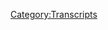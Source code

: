 {{DEFAULTSORT:
    #_TRANSCRIPT_0259:January 27-29, 2019
}}{{Transcript
    | title         = [[259: January 27-29, 2019]]
    | caption       = [https://knowledgefight.libsyn.com/knowledge-fight-january-27-29-2019 Listen to this episode on Libsyn]
    | episodeNumber = [[259: January 27-29, 2019|259]]
    | length        = 02:42:21
}}

{{MessageBox
    | header     = Warning: Bot Generated Content
    | text       = This transcript was automatically generated by transcription software and likely contains many mistakes and misattributions. Please check the audio for definitive quotes, attribution, and context.
    | image      = N3yvass4myg91.webp
    | imagewidth = 50px
    | id         = warning
}}

{{TranscriptBlock
    | name      = Unknown Speaker
    | timestamp = 00:00:00.000
    | text      = Andy in Kansas, you're on the air, thanks for holding.
}}

{{TranscriptBlock
    | name      = Unknown Speaker
    | timestamp = 00:00:04.000
    | text      = Hello Alex, I'm a first time caller, I'm a huge fan, I love your work.
}}

{{TranscriptBlock
    | name      = Unknown Speaker
    | timestamp = 00:00:07.200
    | text      = I love you.
}}

{{TranscriptBlock
    | name      = Unknown Speaker
    | timestamp = 00:00:07.679
    | text      = Hey everybody, welcome back to Knowledge Fight, I'm Dan.
}}

{{TranscriptBlock
    | name      = Unknown Speaker
    | timestamp = 00:00:09.919
    | text      = I'm Jordan!
}}

{{TranscriptBlock
    | name      = Unknown Speaker
    | timestamp = 00:00:10.400
    | text      = We're a couple dudes, like to sit around,
}}

{{TranscriptBlock
    | name      = Unknown Speaker
    | timestamp = 00:00:11.759
    | text      = drink novelty beverages, and talk wee bit about Alex Jones.
}}

{{TranscriptBlock
    | name      = Unknown Speaker
    | timestamp = 00:00:14.560
    | text      = Oh indeed we are, Dan.
}}

{{TranscriptBlock
    | name      = Unknown Speaker
    | timestamp = 00:00:16.160
    | text      = Hi.
}}

{{TranscriptBlock
    | name      = Unknown Speaker
    | timestamp = 00:00:16.640
    | text      = Dan?
}}

{{TranscriptBlock
    | name      = Unknown Speaker
    | timestamp = 00:00:17.120
    | text      = Yes?
}}

{{TranscriptBlock
    | name      = Unknown Speaker
    | timestamp = 00:00:18.480
    | text      = Ready Player One sucks.
}}

{{TranscriptBlock
    | name      = Unknown Speaker
    | timestamp = 00:00:20.239
    | text      = I've never seen it, I've heard a lot of sniping about it on Twitter.
}}

{{TranscriptBlock
    | name      = Unknown Speaker
    | timestamp = 00:00:23.760
    | text      = It's bad.
}}

{{TranscriptBlock
    | name      = Unknown Speaker
    | timestamp = 00:00:24.559
    | text      = Cool, that's not a question.
}}

{{TranscriptBlock
    | name      = Unknown Speaker
    | timestamp = 00:00:25.359
    | text      = It's bad.
}}

{{TranscriptBlock
    | name      = Unknown Speaker
    | timestamp = 00:00:26.960
    | text      = I noticed you never asked me about anything that I know about.
}}

{{TranscriptBlock
    | name      = Unknown Speaker
    | timestamp = 00:00:29.839
    | text      = You know what I mean?
}}

{{TranscriptBlock
    | name      = Unknown Speaker
    | timestamp = 00:00:30.960
    | text      = You ask vague questions about like, have you ever done this?
}}

{{TranscriptBlock
    | name      = Unknown Speaker
    | timestamp = 00:00:33.840
    | text      = Or something like that, but you never ask something I have legitimate expertise in.
}}

{{TranscriptBlock
    | name      = Unknown Speaker
    | timestamp = 00:00:37.840
    | text      = What would you like?
}}

{{TranscriptBlock
    | name      = Unknown Speaker
    | timestamp = 00:00:38.960
    | text      = What, you have legitimate expertise in so many things.
}}

{{TranscriptBlock
    | name      = Unknown Speaker
    | timestamp = 00:00:41.600
    | text      = That's right, so many possibilities for questions.
}}

{{TranscriptBlock
    | name      = Unknown Speaker
    | timestamp = 00:00:44.159
    | text      = I'm trying to give people a larger breadth of your life and your history.
}}

{{TranscriptBlock
    | name      = Unknown Speaker
    | timestamp = 00:00:47.439
    | text      = Sure.
}}

{{TranscriptBlock
    | name      = Unknown Speaker
    | timestamp = 00:00:47.840
    | text      = And also tell them that Ready Player One sucks.
}}

{{TranscriptBlock
    | name      = Unknown Speaker
    | timestamp = 00:00:50.320
    | text      = I hear it's terrible, I'll double down on it for you.
}}

{{TranscriptBlock
    | name      = Unknown Speaker
    | timestamp = 00:00:52.320
    | text      = Oh man.
}}

{{TranscriptBlock
    | name      = Unknown Speaker
    | timestamp = 00:00:52.640
    | text      = I'll take your word.
}}

{{TranscriptBlock
    | name      = Unknown Speaker
    | timestamp = 00:00:53.520
    | text      = So bad.
}}

{{TranscriptBlock
    | name      = Unknown Speaker
    | timestamp = 00:00:54.719
    | text      = I'm not much of a movie guy.
}}

{{TranscriptBlock
    | name      = Unknown Speaker
    | timestamp = 00:00:56.719
    | text      = I know that seems weird.
}}

{{TranscriptBlock
    | name      = Unknown Speaker
    | timestamp = 00:00:58.640
    | text      = Considering you managed a movie theater for a long time?
}}

{{TranscriptBlock
    | name      = Unknown Speaker
    | timestamp = 00:01:00.719
    | text      = I think that's a part of it though.
}}

{{TranscriptBlock
    | name      = Unknown Speaker
    | timestamp = 00:01:01.920
    | text      = Yeah, you soured on it.
}}

{{TranscriptBlock
    | name      = Unknown Speaker
    | timestamp = 00:01:03.679
    | text      = Well you kind of ruin the magic of it.
}}

{{TranscriptBlock
    | name      = Unknown Speaker
    | timestamp = 00:01:05.599
    | text      = Like I think a lot of people have a real, like even if you watch a movie at home,
}}

{{TranscriptBlock
    | name      = Unknown Speaker
    | timestamp = 00:01:09.680
    | text      = it still sort of triggers the same parts of your brain where it's like you're going into
}}

{{TranscriptBlock
    | name      = Unknown Speaker
    | timestamp = 00:01:13.280
    | text      = the movie theater, you're a kid, you don't understand, there's a projectionist getting
}}

{{TranscriptBlock
    | name      = Unknown Speaker
    | timestamp = 00:01:16.799
    | text      = paid four dollars an hour up there who's probably high.
}}

{{TranscriptBlock
    | name      = Unknown Speaker
    | timestamp = 00:01:20.799
    | text      = Fair.
}}

{{TranscriptBlock
    | name      = Unknown Speaker
    | timestamp = 00:01:21.280
    | text      = You know there's no, there's...
}}

{{TranscriptBlock
    | name      = Unknown Speaker
    | timestamp = 00:01:22.560
    | text      = Shout out to Lewis Ryan, love you buddy.
}}

{{TranscriptBlock
    | name      = Unknown Speaker
    | timestamp = 00:01:24.319
    | text      = When you work at a movie theater for long enough you just like,
}}

{{TranscriptBlock
    | name      = Unknown Speaker
    | timestamp = 00:01:27.040
    | text      = it starts to become a nuisance.
}}

{{TranscriptBlock
    | name      = Unknown Speaker
    | timestamp = 00:01:28.879
    | text      = You associate bad feelings with the theater itself and there's no magic to it.
}}

{{TranscriptBlock
    | name      = Unknown Speaker
    | timestamp = 00:01:34.319
    | text      = It actually makes you mad because the period that I lived through in movie theaters too
}}

{{TranscriptBlock
    | name      = Unknown Speaker
    | timestamp = 00:01:38.400
    | text      = was the time when you was transitioning from actual film to digital.
}}

{{TranscriptBlock
    | name      = Unknown Speaker
    | timestamp = 00:01:43.599
    | text      = And so what they did was essentially get rid of an entire job.
}}

{{TranscriptBlock
    | name      = Unknown Speaker
    | timestamp = 00:01:47.680
    | text      = You know you get rid of projectionists who are experts in dealing with this film and
}}

{{TranscriptBlock
    | name      = Unknown Speaker
    | timestamp = 00:01:51.359
    | text      = threading it through projectors and troubleshooting problems and then all of a sudden all you
}}

{{TranscriptBlock
    | name      = Unknown Speaker
    | timestamp = 00:01:55.599
    | text      = have to do is hit a button.
}}

{{TranscriptBlock
    | name      = Unknown Speaker
    | timestamp = 00:01:56.959
    | text      = And so like I even have that resentment inside me when I think about movies.
}}

{{TranscriptBlock
    | name      = Unknown Speaker
    | timestamp = 00:02:00.959
    | text      = Yeah.
}}

{{TranscriptBlock
    | name      = Unknown Speaker
    | timestamp = 00:02:01.280
    | text      = It's a lot to unpack.
}}

{{TranscriptBlock
    | name      = Unknown Speaker
    | timestamp = 00:02:02.079
    | text      = I just don't like to watch movies much.
}}

{{TranscriptBlock
    | name      = Unknown Speaker
    | timestamp = 00:02:03.120
    | text      = I think projectionists had a union once upon a time.
}}

{{TranscriptBlock
    | name      = Unknown Speaker
    | timestamp = 00:02:05.439
    | text      = They do.
}}

{{TranscriptBlock
    | name      = Unknown Speaker
    | timestamp = 00:02:06.480
    | text      = Now we're getting to a subject you know a lot about.
}}

{{TranscriptBlock
    | name      = Unknown Speaker
    | timestamp = 00:02:08.479
    | text      = I do because I tried to unionize my theater back in Missouri.
}}

{{TranscriptBlock
    | name      = Unknown Speaker
    | timestamp = 00:02:11.520
    | text      = Oh yeah?
}}

{{TranscriptBlock
    | name      = Unknown Speaker
    | timestamp = 00:02:12.319
    | text      = I didn't get off the ground very far with it because there were very serious just like
}}

{{TranscriptBlock
    | name      = Unknown Speaker
    | timestamp = 00:02:16.560
    | text      = don't do that, we will just fire you really fast.
}}

{{TranscriptBlock
    | name      = Unknown Speaker
    | timestamp = 00:02:19.199
    | text      = That sort of thing.
}}

{{TranscriptBlock
    | name      = Unknown Speaker
    | timestamp = 00:02:19.759
    | text      = And I was like, I was probably like 1920 at the time or something.
}}

{{TranscriptBlock
    | name      = Unknown Speaker
    | timestamp = 00:02:23.199
    | text      = And so I was like, I don't need the headache.
}}

{{TranscriptBlock
    | name      = Unknown Speaker
    | timestamp = 00:02:25.120
    | text      = Yeah, no.
}}

{{TranscriptBlock
    | name      = Unknown Speaker
    | timestamp = 00:02:25.840
    | text      = But there is a projectionists union.
}}

{{TranscriptBlock
    | name      = Unknown Speaker
    | timestamp = 00:02:27.840
    | text      = But generally speaking those are people who work in different sort of like not they generally
}}

{{TranscriptBlock
    | name      = Unknown Speaker
    | timestamp = 00:02:33.680
    | text      = aren't at commercial movie theaters.
}}

{{TranscriptBlock
    | name      = Unknown Speaker
    | timestamp = 00:02:35.680
    | text      = So they'll be the people who are like the projectionists for IMAX theaters and stuff
}}

{{TranscriptBlock
    | name      = Unknown Speaker
    | timestamp = 00:02:39.439
    | text      = like like much more specialized projectors and things like that.
}}

{{TranscriptBlock
    | name      = Unknown Speaker
    | timestamp = 00:02:43.840
    | text      = And we sort of flirted with the idea of trying to get into that union and just never got
}}

{{TranscriptBlock
    | name      = Unknown Speaker
    | timestamp = 00:02:48.960
    | text      = off the ground.
}}

{{TranscriptBlock
    | name      = Unknown Speaker
    | timestamp = 00:02:49.439
    | text      = Never happened.
}}

{{TranscriptBlock
    | name      = Unknown Speaker
    | timestamp = 00:02:50.000
    | text      = But I miss those days.
}}

{{TranscriptBlock
    | name      = Unknown Speaker
    | timestamp = 00:02:51.759
    | text      = I loved working with film.
}}

{{TranscriptBlock
    | name      = Unknown Speaker
    | timestamp = 00:02:53.360
    | text      = Like I loved it and yep.
}}

{{TranscriptBlock
    | name      = Unknown Speaker
    | timestamp = 00:02:57.439
    | text      = Anyway, I don't like movies much.
}}

{{TranscriptBlock
    | name      = Unknown Speaker
    | timestamp = 00:02:58.800
    | text      = Yeah, no, I understand.
}}

{{TranscriptBlock
    | name      = Unknown Speaker
    | timestamp = 00:03:00.080
    | text      = My excuse is that they take up so much time.
}}

{{TranscriptBlock
    | name      = Unknown Speaker
    | timestamp = 00:03:02.080
    | text      = But then here I am sitting here listening to fucking countless hours of this dickhole
}}

{{TranscriptBlock
    | name      = Unknown Speaker
    | timestamp = 00:03:06.319
    | text      = Alex Jones screaming.
}}

{{TranscriptBlock
    | name      = Unknown Speaker
    | timestamp = 00:03:07.919
    | text      = But if you watch a movie, you don't learn that much.
}}

{{TranscriptBlock
    | name      = Unknown Speaker
    | timestamp = 00:03:10.319
    | text      = But from what I've done, I know a lot about Alex Jones.
}}

{{TranscriptBlock
    | name      = Unknown Speaker
    | timestamp = 00:03:12.479
    | text      = And I only know about Ready Player One and how much it sucks.
}}

{{TranscriptBlock
    | name      = Unknown Speaker
    | timestamp = 00:03:16.000
    | text      = I'm getting the sense that you recently watched it.
}}

{{TranscriptBlock
    | name      = Unknown Speaker
    | timestamp = 00:03:18.560
    | text      = I even tried to watch the riff tracks version of it.
}}

{{TranscriptBlock
    | name      = Unknown Speaker
    | timestamp = 00:03:21.360
    | text      = Didn't help?
}}

{{TranscriptBlock
    | name      = Unknown Speaker
    | timestamp = 00:03:22.159
    | text      = No, no.
}}

{{TranscriptBlock
    | name      = Unknown Speaker
    | timestamp = 00:03:22.719
    | text      = That's too bad.
}}

{{TranscriptBlock
    | name      = Unknown Speaker
    | timestamp = 00:03:23.360
    | text      = No, it's terrible.
}}

{{TranscriptBlock
    | name      = Unknown Speaker
    | timestamp = 00:03:24.080
    | text      = Jordan, we got a big show to go over today.
}}

{{TranscriptBlock
    | name      = Unknown Speaker
    | timestamp = 00:03:26.080
    | text      = Big, big show.
}}

{{TranscriptBlock
    | name      = Unknown Speaker
    | timestamp = 00:03:27.280
    | text      = Yeah.
}}

{{TranscriptBlock
    | name      = Unknown Speaker
    | timestamp = 00:03:27.759
    | text      = January 27th through 29th, 2019.
}}

{{TranscriptBlock
    | name      = Unknown Speaker
    | timestamp = 00:03:31.680
    | text      = I assume nothing important happened in those days.
}}

{{TranscriptBlock
    | name      = Unknown Speaker
    | timestamp = 00:03:33.919
    | text      = Groundbreaking stuff happens about halfway through the show.
}}

{{TranscriptBlock
    | name      = Unknown Speaker
    | timestamp = 00:03:37.280
    | text      = I'm going to declare myself a prophet and we will see why.
}}

{{TranscriptBlock
    | name      = Unknown Speaker
    | timestamp = 00:03:41.120
    | text      = Very interesting stuff.
}}

{{TranscriptBlock
    | name      = Unknown Speaker
    | timestamp = 00:03:42.240
    | text      = All right.
}}

{{TranscriptBlock
    | name      = Unknown Speaker
    | timestamp = 00:03:42.800
    | text      = But before we get to today's show, I got to give some shout outs to some new donors.
}}

{{TranscriptBlock
    | name      = Unknown Speaker
    | timestamp = 00:03:46.879
    | text      = Hell yeah.
}}

{{TranscriptBlock
    | name      = Unknown Speaker
    | timestamp = 00:03:47.280
    | text      = But I also need to make an apology.
}}

{{TranscriptBlock
    | name      = Unknown Speaker
    | timestamp = 00:03:49.439
    | text      = A lot of people have messaged about the buttons that we offered.
}}

{{TranscriptBlock
    | name      = Unknown Speaker
    | timestamp = 00:03:52.879
    | text      = And I'm going to forward all those emails to our mailing department, which is you.
}}

{{TranscriptBlock
    | name      = Unknown Speaker
    | timestamp = 00:03:57.919
    | text      = Which is me.
}}

{{TranscriptBlock
    | name      = Unknown Speaker
    | timestamp = 00:03:58.960
    | text      = But because we have probably less buttons than the demand is, give us a little time on that.
}}

{{TranscriptBlock
    | name      = Unknown Speaker
    | timestamp = 00:04:05.520
    | text      = Give us a little bit of time.
}}

{{TranscriptBlock
    | name      = Unknown Speaker
    | timestamp = 00:04:06.639
    | text      = We will send them out.
}}

{{TranscriptBlock
    | name      = Unknown Speaker
    | timestamp = 00:04:08.159
    | text      = I'll send all the buttons that I can.
}}

{{TranscriptBlock
    | name      = Unknown Speaker
    | timestamp = 00:04:10.400
    | text      = Yeah.
}}

{{TranscriptBlock
    | name      = Unknown Speaker
    | timestamp = 00:04:10.800
    | text      = And we'll figure out how to make more and all that.
}}

{{TranscriptBlock
    | name      = Unknown Speaker
    | timestamp = 00:04:14.000
    | text      = It'll be taken care of.
}}

{{TranscriptBlock
    | name      = Unknown Speaker
    | timestamp = 00:04:14.879
    | text      = Give us a little time.
}}

{{TranscriptBlock
    | name      = Unknown Speaker
    | timestamp = 00:04:15.680
    | text      = We're not good at this.
}}

{{TranscriptBlock
    | name      = Unknown Speaker
    | timestamp = 00:04:16.639
    | text      = We're not.
}}

{{TranscriptBlock
    | name      = Unknown Speaker
    | timestamp = 00:04:17.360
    | text      = It's really just you and me sitting in a room in a room in your room.
}}

{{TranscriptBlock
    | name      = Unknown Speaker
    | timestamp = 00:04:21.759
    | text      = Yeah.
}}

{{TranscriptBlock
    | name      = Unknown Speaker
    | timestamp = 00:04:22.800
    | text      = So also, like I said, got to give a shout out to some people who have joined up and
}}

{{TranscriptBlock
    | name      = Unknown Speaker
    | timestamp = 00:04:26.399
    | text      = are supporting the show.
}}

{{TranscriptBlock
    | name      = Unknown Speaker
    | timestamp = 00:04:27.120
    | text      = We appreciate it very much.
}}

{{TranscriptBlock
    | name      = Unknown Speaker
    | timestamp = 00:04:28.160
    | text      = First, I'd like to say thank you to Tom.
}}

{{TranscriptBlock
    | name      = Unknown Speaker
    | timestamp = 00:04:30.319
    | text      = You are now a policy wonk.
}}

{{TranscriptBlock
    | name      = Unknown Speaker
    | timestamp = 00:04:32.079
    | text      = I'm a policy wonk.
}}

{{TranscriptBlock
    | name      = Unknown Speaker
    | timestamp = 00:04:33.199
    | text      = Thank you, Tom.
}}

{{TranscriptBlock
    | name      = Unknown Speaker
    | timestamp = 00:04:33.759
    | text      = Hey, Tom Derrydahl.
}}

{{TranscriptBlock
    | name      = Unknown Speaker
    | timestamp = 00:04:35.600
    | text      = Ding dong a dillo.
}}

{{TranscriptBlock
    | name      = Unknown Speaker
    | timestamp = 00:04:36.800
    | text      = Oh, is that from Ready Player One?
}}

{{TranscriptBlock
    | name      = Unknown Speaker
    | timestamp = 00:04:39.680
    | text      = Is he in Ready Player One?
}}

{{TranscriptBlock
    | name      = Unknown Speaker
    | timestamp = 00:04:40.800
    | text      = No.
}}

{{TranscriptBlock
    | name      = Unknown Speaker
    | timestamp = 00:04:41.120
    | text      = Is he Player Two?
}}

{{TranscriptBlock
    | name      = Unknown Speaker
    | timestamp = 00:04:42.319
    | text      = Okay.
}}

{{TranscriptBlock
    | name      = Unknown Speaker
    | timestamp = 00:04:42.639
    | text      = Fellowship, buddy.
}}

{{TranscriptBlock
    | name      = Unknown Speaker
    | timestamp = 00:04:43.920
    | text      = Next, Eden.
}}

{{TranscriptBlock
    | name      = Unknown Speaker
    | timestamp = 00:04:44.800
    | text      = Thank you so much.
}}

{{TranscriptBlock
    | name      = Unknown Speaker
    | timestamp = 00:04:45.519
    | text      = You are now a policy wonk.
}}

{{TranscriptBlock
    | name      = Unknown Speaker
    | timestamp = 00:04:47.120
    | text      = I'm a policy wonk.
}}

{{TranscriptBlock
    | name      = Unknown Speaker
    | timestamp = 00:04:48.240
    | text      = Thank you, Eden.
}}

{{TranscriptBlock
    | name      = Unknown Speaker
    | timestamp = 00:04:48.800
    | text      = Thank you very much, Eden.
}}

{{TranscriptBlock
    | name      = Unknown Speaker
    | timestamp = 00:04:49.839
    | text      = Next, Greg.
}}

{{TranscriptBlock
    | name      = Unknown Speaker
    | timestamp = 00:04:51.040
    | text      = Thank you so much.
}}

{{TranscriptBlock
    | name      = Unknown Speaker
    | timestamp = 00:04:51.680
    | text      = You are now a policy wonk.
}}

{{TranscriptBlock
    | name      = Unknown Speaker
    | timestamp = 00:04:53.199
    | text      = I'm a policy wonk.
}}

{{TranscriptBlock
    | name      = Unknown Speaker
    | timestamp = 00:04:54.399
    | text      = Thanks, Greg.
}}

{{TranscriptBlock
    | name      = Unknown Speaker
    | timestamp = 00:04:55.439
    | text      = Next, and finally, Hans, I believe, but it's spelled H-A-N-N-E-S, which I enjoy.
}}

{{TranscriptBlock
    | name      = Unknown Speaker
    | timestamp = 00:05:01.839
    | text      = Thank you so much.
}}

{{TranscriptBlock
    | name      = Unknown Speaker
    | timestamp = 00:05:02.319
    | text      = You are now a policy wonk.
}}

{{TranscriptBlock
    | name      = Unknown Speaker
    | timestamp = 00:05:03.680
    | text      = I'm a policy wonk.
}}

{{TranscriptBlock
    | name      = Unknown Speaker
    | timestamp = 00:05:04.800
    | text      = Thank you, Hans.
}}

{{TranscriptBlock
    | name      = Unknown Speaker
    | timestamp = 00:05:05.519
    | text      = Thank you, Hans.
}}

{{TranscriptBlock
    | name      = Unknown Speaker
    | timestamp = 00:05:06.160
    | text      = I love you.
}}

{{TranscriptBlock
    | name      = Unknown Speaker
    | timestamp = 00:05:07.439
    | text      = Guys, if you're out there, folks listening, and you want to support the show, you like
}}

{{TranscriptBlock
    | name      = Unknown Speaker
    | timestamp = 00:05:11.040
    | text      = what we do, you can do that by going to our website, knowledgefight.com, clicking that
}}

{{TranscriptBlock
    | name      = Unknown Speaker
    | timestamp = 00:05:14.480
    | text      = button says support the show, and we'd appreciate it.
}}

{{TranscriptBlock
    | name      = Unknown Speaker
    | timestamp = 00:05:17.279
    | text      = Indeed you can.
}}

{{TranscriptBlock
    | name      = Unknown Speaker
    | timestamp = 00:05:18.240
    | text      = So, Jordan, like I said, big old show today.
}}

{{TranscriptBlock
    | name      = Unknown Speaker
    | timestamp = 00:05:21.120
    | text      = There's a trend forming, and we saw on the day that Alex discovered that Roger Stone
}}

{{TranscriptBlock
    | name      = Unknown Speaker
    | timestamp = 00:05:27.600
    | text      = had been indicted, a pretty standard response from him in terms of like pretty low-key,
}}

{{TranscriptBlock
    | name      = Unknown Speaker
    | timestamp = 00:05:32.959
    | text      = just like, ah, this is bullshit kind of thing.
}}

{{TranscriptBlock
    | name      = Unknown Speaker
    | timestamp = 00:05:34.879
    | text      = Very petty as well.
}}

{{TranscriptBlock
    | name      = Unknown Speaker
    | timestamp = 00:05:35.920
    | text      = A little bit petty.
}}

{{TranscriptBlock
    | name      = Unknown Speaker
    | timestamp = 00:05:36.639
    | text      = This is my world exclusive.
}}

{{TranscriptBlock
    | name      = Unknown Speaker
    | timestamp = 00:05:38.000
    | text      = No one is allowing me to have it.
}}

{{TranscriptBlock
    | name      = Unknown Speaker
    | timestamp = 00:05:40.000
    | text      = No one's paying attention to me.
}}

{{TranscriptBlock
    | name      = Unknown Speaker
    | timestamp = 00:05:41.279
    | text      = As we covered on our Monday episode of this week, his response to it immediately was that,
}}

{{TranscriptBlock
    | name      = Unknown Speaker
    | timestamp = 00:05:45.839
    | text      = and then sort of got fucking weird by the end of the show and was rambling about God.
}}

{{TranscriptBlock
    | name      = Unknown Speaker
    | timestamp = 00:05:49.759
    | text      = God's going to get there.
}}

{{TranscriptBlock
    | name      = Unknown Speaker
    | timestamp = 00:05:50.800
    | text      = Very standard kind of Alex Jones response to a crisis.
}}

{{TranscriptBlock
    | name      = Unknown Speaker
    | timestamp = 00:05:56.720
    | text      = Now, our show is going to pick up today on the 27th, which was Sunday, and go till Tuesday.
}}

{{TranscriptBlock
    | name      = Unknown Speaker
    | timestamp = 00:06:02.480
    | text      = And I think during this period of time, we will see a much more sincere response that
}}

{{TranscriptBlock
    | name      = Unknown Speaker
    | timestamp = 00:06:07.199
    | text      = Alex Jones has to Roger Stone being indicted, and I think it will be very gratifying for everyone.
}}

{{TranscriptBlock
    | name      = Unknown Speaker
    | timestamp = 00:06:15.360
    | text      = But we have to jump in on the 27th, and on this clip, Alex gets a little bit Islamophobic,
}}

{{TranscriptBlock
    | name      = Unknown Speaker
    | timestamp = 00:06:21.839
    | text      = which is cool for him, I guess, but also says that some globalists are getting murdered
}}

{{TranscriptBlock
    | name      = Unknown Speaker
    | timestamp = 00:06:29.839
    | text      = around the globe, and he seems pretty thrilled about it.
}}

{{TranscriptBlock
    | name      = Unknown Speaker
    | timestamp = 00:06:32.959
    | text      = Oh, no.
}}

{{TranscriptBlock
    | name      = Unknown Speaker
    | timestamp = 00:06:33.680
    | text      = They're in the 12th, 13th week of the yellow vest.
}}

{{TranscriptBlock
    | name      = Unknown Speaker
    | timestamp = 00:06:37.360
    | text      = Now the police have shot people with real bullets.
}}

{{TranscriptBlock
    | name      = Unknown Speaker
    | timestamp = 00:06:39.279
    | text      = The French are only getting more aggressive.
}}

{{TranscriptBlock
    | name      = Unknown Speaker
    | timestamp = 00:06:41.600
    | text      = They're not like the Islamic hordes that just burn cars and rape women.
}}

{{TranscriptBlock
    | name      = Unknown Speaker
    | timestamp = 00:06:44.399
    | text      = They're actually targeting leftist operations, government facilities, red light cameras,
}}

{{TranscriptBlock
    | name      = Unknown Speaker
    | timestamp = 00:06:52.160
    | text      = infrastructure.
}}

{{TranscriptBlock
    | name      = Unknown Speaker
    | timestamp = 00:06:53.839
    | text      = And a lot of leftist and globalists have been falling down and hitting their heads.
}}

{{TranscriptBlock
    | name      = Unknown Speaker
    | timestamp = 00:06:57.920
    | text      = Some people have been, I read about it, they've been finding some globalists hanging themselves.
}}

{{TranscriptBlock
    | name      = Unknown Speaker
    | timestamp = 00:07:02.399
    | text      = I have no idea who would do something like that, but people are starting to kill,
}}

{{TranscriptBlock
    | name      = Unknown Speaker
    | timestamp = 00:07:09.120
    | text      = and they're doing it in targeted ways.
}}

{{TranscriptBlock
    | name      = Unknown Speaker
    | timestamp = 00:07:11.040
    | text      = And so that's where this is going.
}}

{{TranscriptBlock
    | name      = Unknown Speaker
    | timestamp = 00:07:13.040
    | text      = That's not good.
}}

{{TranscriptBlock
    | name      = Unknown Speaker
    | timestamp = 00:07:14.160
    | text      = It's not good.
}}

{{TranscriptBlock
    | name      = Unknown Speaker
    | timestamp = 00:07:14.720
    | text      = Isn't that called terrorism?
}}

{{TranscriptBlock
    | name      = Unknown Speaker
    | timestamp = 00:07:16.800
    | text      = Oh, you bet.
}}

{{TranscriptBlock
    | name      = Unknown Speaker
    | timestamp = 00:07:17.839
    | text      = He's celebrating political murders.
}}

{{TranscriptBlock
    | name      = Unknown Speaker
    | timestamp = 00:07:19.680
    | text      = Is he celebrating terrorism and fascism?
}}

{{TranscriptBlock
    | name      = Unknown Speaker
    | timestamp = 00:07:22.079
    | text      = Now, I don't know if these are actual murders or anything, or he's just making this up or
}}

{{TranscriptBlock
    | name      = Unknown Speaker
    | timestamp = 00:07:27.040
    | text      = trying to conflate things.
}}

{{TranscriptBlock
    | name      = Unknown Speaker
    | timestamp = 00:07:28.240
    | text      = I don't know.
}}

{{TranscriptBlock
    | name      = Unknown Speaker
    | timestamp = 00:07:28.639
    | text      = I don't really care.
}}

{{TranscriptBlock
    | name      = Unknown Speaker
    | timestamp = 00:07:29.519
    | text      = I mean, I care on some level, but in terms of tracing this down, I don't care about us
}}

{{TranscriptBlock
    | name      = Unknown Speaker
    | timestamp = 00:07:33.920
    | text      = covering it necessarily outside of just saying that, oh, that's a clear demonstration of
}}

{{TranscriptBlock
    | name      = Unknown Speaker
    | timestamp = 00:07:38.000
    | text      = Alex being like, hey, people I politically disagree with are getting murdered and I'm
}}

{{TranscriptBlock
    | name      = Unknown Speaker
    | timestamp = 00:07:41.839
    | text      = fucking pumped about it.
}}

{{TranscriptBlock
    | name      = Unknown Speaker
    | timestamp = 00:07:42.959
    | text      = Love it.
}}

{{TranscriptBlock
    | name      = Unknown Speaker
    | timestamp = 00:07:43.519
    | text      = He is thrilled.
}}

{{TranscriptBlock
    | name      = Unknown Speaker
    | timestamp = 00:07:44.959
    | text      = So in this next clip, he starts talking about some of his political concerns in this late
}}

{{TranscriptBlock
    | name      = Unknown Speaker
    | timestamp = 00:07:52.560
    | text      = January 2019 sphere.
}}

{{TranscriptBlock
    | name      = Unknown Speaker
    | timestamp = 00:07:55.199
    | text      = And it's interesting what he seems to be upset about.
}}

{{TranscriptBlock
    | name      = Unknown Speaker
    | timestamp = 00:07:57.759
    | text      = Also, we first told you about this a few months ago in the Beat the Drum.
}}

{{TranscriptBlock
    | name      = Unknown Speaker
    | timestamp = 00:08:02.240
    | text      = President Pelosi.
}}

{{TranscriptBlock
    | name      = Unknown Speaker
    | timestamp = 00:08:03.360
    | text      = Now that's mainstream headlines.
}}

{{TranscriptBlock
    | name      = Unknown Speaker
    | timestamp = 00:08:05.920
    | text      = We've got the leader of the Black Caucus and others saying she's really the president.
}}

{{TranscriptBlock
    | name      = Unknown Speaker
    | timestamp = 00:08:09.920
    | text      = We're going to remove Trump and put her in and then, oh, guess what?
}}

{{TranscriptBlock
    | name      = Unknown Speaker
    | timestamp = 00:08:13.519
    | text      = She can appoint her vice president.
}}

{{TranscriptBlock
    | name      = Unknown Speaker
    | timestamp = 00:08:15.519
    | text      = Oh, Hillary.
}}

{{TranscriptBlock
    | name      = Unknown Speaker
    | timestamp = 00:08:18.000
    | text      = Next news today.
}}

{{TranscriptBlock
    | name      = Unknown Speaker
    | timestamp = 00:08:19.680
    | text      = Next year's news today.
}}

{{TranscriptBlock
    | name      = Unknown Speaker
    | timestamp = 00:08:21.279
    | text      = What?
}}

{{TranscriptBlock
    | name      = Unknown Speaker
    | timestamp = 00:08:21.839
    | text      = So in this, Alex is citing a Breitbart article that's really just a collection of screenshotted
}}

{{TranscriptBlock
    | name      = Unknown Speaker
    | timestamp = 00:08:26.639
    | text      = tweets from people reacting to an article in BuzzFeed about the possibility of Pelosi
}}

{{TranscriptBlock
    | name      = Unknown Speaker
    | timestamp = 00:08:31.040
    | text      = becoming president.
}}

{{TranscriptBlock
    | name      = Unknown Speaker
    | timestamp = 00:08:32.240
    | text      = Even the article that Alex is talking about and every right thinking person doesn't really
}}

{{TranscriptBlock
    | name      = Unknown Speaker
    | timestamp = 00:08:36.080
    | text      = think that Washington politicians have much interest in an impeachment trial, especially
}}

{{TranscriptBlock
    | name      = Unknown Speaker
    | timestamp = 00:08:39.840
    | text      = one of Pence, when 2020 is fast approaching.
}}

{{TranscriptBlock
    | name      = Unknown Speaker
    | timestamp = 00:08:42.799
    | text      = It's not like they can't be tried when they're out of office.
}}

{{TranscriptBlock
    | name      = Unknown Speaker
    | timestamp = 00:08:45.120
    | text      = It's not like there's a deadline on it.
}}

{{TranscriptBlock
    | name      = Unknown Speaker
    | timestamp = 00:08:46.559
    | text      = Yeah, no, you can get it.
}}

{{TranscriptBlock
    | name      = Unknown Speaker
    | timestamp = 00:08:47.200
    | text      = There's crimes.
}}

{{TranscriptBlock
    | name      = Unknown Speaker
    | timestamp = 00:08:48.399
    | text      = Also, according to the 25th Amendment, it is true that Pelosi would become president
}}

{{TranscriptBlock
    | name      = Unknown Speaker
    | timestamp = 00:08:52.399
    | text      = if Trump and Pence were kicked out of office or resigned at the same time.
}}

{{TranscriptBlock
    | name      = Unknown Speaker
    | timestamp = 00:08:56.399
    | text      = But odds are that would never happen if they're both convicted of impeachment at the same
}}

{{TranscriptBlock
    | name      = Unknown Speaker
    | timestamp = 00:09:00.960
    | text      = time.
}}

{{TranscriptBlock
    | name      = Unknown Speaker
    | timestamp = 00:09:01.200
    | text      = That's one possibility.
}}

{{TranscriptBlock
    | name      = Unknown Speaker
    | timestamp = 00:09:02.480
    | text      = But there's no chance those trials could be carried out before the 2020 election.
}}

{{TranscriptBlock
    | name      = Unknown Speaker
    | timestamp = 00:09:07.039
    | text      = There's also zero chance that they would ever resign at the same time for this reason.
}}

{{TranscriptBlock
    | name      = Unknown Speaker
    | timestamp = 00:09:12.080
    | text      = If Trump resigns, Pence becomes president.
}}

{{TranscriptBlock
    | name      = Unknown Speaker
    | timestamp = 00:09:14.399
    | text      = But Pelosi doesn't become vice president.
}}

{{TranscriptBlock
    | name      = Unknown Speaker
    | timestamp = 00:09:16.879
    | text      = Pence appoints his new vice president, who then enters the presidential succession grid
}}

{{TranscriptBlock
    | name      = Unknown Speaker
    | timestamp = 00:09:20.960
    | text      = right at the top.
}}

{{TranscriptBlock
    | name      = Unknown Speaker
    | timestamp = 00:09:22.000
    | text      = If they were going to both resign, they would stagger it.
}}

{{TranscriptBlock
    | name      = Unknown Speaker
    | timestamp = 00:09:24.559
    | text      = So Pence's new VP would then ascend to the presidency, thus being able to pardon both
}}

{{TranscriptBlock
    | name      = Unknown Speaker
    | timestamp = 00:09:28.639
    | text      = of them.
}}

{{TranscriptBlock
    | name      = Unknown Speaker
    | timestamp = 00:09:29.120
    | text      = There's zero gain in resigning simultaneously, and they would never, ever do it.
}}

{{TranscriptBlock
    | name      = Unknown Speaker
    | timestamp = 00:09:34.000
    | text      = No, not the only reason that that line of succession shit is there is if they both get
}}

{{TranscriptBlock
    | name      = Unknown Speaker
    | timestamp = 00:09:38.879
    | text      = hit by a meteor in the same at the same time.
}}

{{TranscriptBlock
    | name      = Unknown Speaker
    | timestamp = 00:09:41.200
    | text      = Exactly.
}}

{{TranscriptBlock
    | name      = Unknown Speaker
    | timestamp = 00:09:41.840
    | text      = You know, it's not like, aha, we gotcha.
}}

{{TranscriptBlock
    | name      = Unknown Speaker
    | timestamp = 00:09:44.480
    | text      = Now we got.
}}

{{TranscriptBlock
    | name      = Unknown Speaker
    | timestamp = 00:09:45.440
    | text      = Also, look, even if that does happen, if Nancy Pelosi appoints Hillary Clinton as her vice
}}

{{TranscriptBlock
    | name      = Unknown Speaker
    | timestamp = 00:09:52.960
    | text      = president, I think I would be fine with impeaching her, too.
}}

{{TranscriptBlock
    | name      = Unknown Speaker
    | timestamp = 00:09:55.919
    | text      = But I'd be like, clean house.
}}

{{TranscriptBlock
    | name      = Unknown Speaker
    | timestamp = 00:09:57.919
    | text      = But there's no way that would ever happen ever.
}}

{{TranscriptBlock
    | name      = Unknown Speaker
    | timestamp = 00:10:00.240
    | text      = Sure, the new president gets to appoint their vice president.
}}

{{TranscriptBlock
    | name      = Unknown Speaker
    | timestamp = 00:10:02.879
    | text      = But here's the rub.
}}

{{TranscriptBlock
    | name      = Unknown Speaker
    | timestamp = 00:10:03.919
    | text      = That person has to be approved by majority votes in both houses of Congress.
}}

{{TranscriptBlock
    | name      = Unknown Speaker
    | timestamp = 00:10:07.840
    | text      = You are never going to get Vice President Hillary Clinton through the Senate.
}}

{{TranscriptBlock
    | name      = Unknown Speaker
    | timestamp = 00:10:11.279
    | text      = And I would be shocked if it was even an easy path through the House.
}}

{{TranscriptBlock
    | name      = Unknown Speaker
    | timestamp = 00:10:14.720
    | text      = Quite frankly, this just isn't possible as a real world scenario.
}}

{{TranscriptBlock
    | name      = Unknown Speaker
    | timestamp = 00:10:18.399
    | text      = Alex just doesn't understand civics, and he's trying to bring up his old favorite enemy,
}}

{{TranscriptBlock
    | name      = Unknown Speaker
    | timestamp = 00:10:22.879
    | text      = to make her relevant again, because I think that Alex Jones is starting to miss the days
}}

{{TranscriptBlock
    | name      = Unknown Speaker
    | timestamp = 00:10:27.440
    | text      = of yore.
}}

{{TranscriptBlock
    | name      = Unknown Speaker
    | timestamp = 00:10:28.240
    | text      = I think they all are.
}}

{{TranscriptBlock
    | name      = Unknown Speaker
    | timestamp = 00:10:29.360
    | text      = I think everyone is.
}}

{{TranscriptBlock
    | name      = Unknown Speaker
    | timestamp = 00:10:30.320
    | text      = But Alex is now starting to realize it's fun to make fun of Hillary.
}}

{{TranscriptBlock
    | name      = Unknown Speaker
    | timestamp = 00:10:35.120
    | text      = Oh, so good.
}}

{{TranscriptBlock
    | name      = Unknown Speaker
    | timestamp = 00:10:36.000
    | text      = They had fun when that was all I was doing every day.
}}

{{TranscriptBlock
    | name      = Unknown Speaker
    | timestamp = 00:10:39.360
    | text      = And almost immediately after that, he starts venting a little bit of frustration with his
}}

{{TranscriptBlock
    | name      = Unknown Speaker
    | timestamp = 00:10:45.440
    | text      = God King, Donald Trump.
}}

{{TranscriptBlock
    | name      = Unknown Speaker
    | timestamp = 00:10:47.279
    | text      = So I'm going to say this right now to the president.
}}

{{TranscriptBlock
    | name      = Unknown Speaker
    | timestamp = 00:10:49.759
    | text      = Mr. President, you are not defending yourself, not defending your family.
}}

{{TranscriptBlock
    | name      = Unknown Speaker
    | timestamp = 00:11:00.000
    | text      = You're not defending this country.
}}

{{TranscriptBlock
    | name      = Unknown Speaker
    | timestamp = 00:11:02.799
    | text      = In one critical area, and that's exercising your authority, but also your duty.
}}

{{TranscriptBlock
    | name      = Unknown Speaker
    | timestamp = 00:11:10.960
    | text      = When we have a rogue deputy attorney general.
}}

{{TranscriptBlock
    | name      = Unknown Speaker
    | timestamp = 00:11:13.840
    | text      = That outside of law, set up a whole new system and appointed a special counsel.
}}

{{TranscriptBlock
    | name      = Unknown Speaker
    | timestamp = 00:11:20.720
    | text      = No point of order.
}}

{{TranscriptBlock
    | name      = Unknown Speaker
    | timestamp = 00:11:21.600
    | text      = Rosenstein isn't in charge of that anymore.
}}

{{TranscriptBlock
    | name      = Unknown Speaker
    | timestamp = 00:11:23.759
    | text      = That's acting attorney general Whitaker.
}}

{{TranscriptBlock
    | name      = Unknown Speaker
    | timestamp = 00:11:26.879
    | text      = Unelected God Emperor.
}}

{{TranscriptBlock
    | name      = Unknown Speaker
    | timestamp = 00:11:29.840
    | text      = Who himself helped cover up the crimes of the Clintons and others with the Russians
}}

{{TranscriptBlock
    | name      = Unknown Speaker
    | timestamp = 00:11:33.840
    | text      = and other foreign governments and who himself helped deliver uranium to the Russians on
}}

{{TranscriptBlock
    | name      = Unknown Speaker
    | timestamp = 00:11:38.080
    | text      = the. And who himself first made his bones.
}}

{{TranscriptBlock
    | name      = Unknown Speaker
    | timestamp = 00:11:46.080
    | text      = Using Whitey Bulger as a hit man in Boston and who then went on to just be the absolute
}}

{{TranscriptBlock
    | name      = Unknown Speaker
    | timestamp = 00:11:54.240
    | text      = mafia teeth of the white shoe boy, Robert Mueller.
}}

{{TranscriptBlock
    | name      = Unknown Speaker
    | timestamp = 00:11:58.240
    | text      = He's the Luca Brasi of the FBI.
}}

{{TranscriptBlock
    | name      = Unknown Speaker
    | timestamp = 00:12:01.120
    | text      = He's the guy they send in to cover up 9-11.
}}

{{TranscriptBlock
    | name      = Unknown Speaker
    | timestamp = 00:12:04.000
    | text      = Great.
}}

{{TranscriptBlock
    | name      = Unknown Speaker
    | timestamp = 00:12:04.159
    | text      = He's the guy they send in. I mean, he's the dirtiest of the dirty dirties.
}}

{{TranscriptBlock
    | name      = Unknown Speaker
    | timestamp = 00:12:08.879
    | text      = He needs Lionel's thesaurus.
}}

{{TranscriptBlock
    | name      = Unknown Speaker
    | timestamp = 00:12:11.279
    | text      = The dirtiest of the dirty dirties.
}}

{{TranscriptBlock
    | name      = Unknown Speaker
    | timestamp = 00:12:13.919
    | text      = I don't know how dirty that is, but it sounds really dirty.
}}

{{TranscriptBlock
    | name      = Unknown Speaker
    | timestamp = 00:12:17.039
    | text      = I don't really care about his complaints about Mueller because they all seem to, you know,
}}

{{TranscriptBlock
    | name      = Unknown Speaker
    | timestamp = 00:12:21.759
    | text      = sort of rotate and gravitate around the the idea that he gave the Russians uranium on
}}

{{TranscriptBlock
    | name      = Unknown Speaker
    | timestamp = 00:12:26.480
    | text      = the tarmac. That's such hot bullshit.
}}

{{TranscriptBlock
    | name      = Unknown Speaker
    | timestamp = 00:12:28.480
    | text      = Yep.
}}

{{TranscriptBlock
    | name      = Unknown Speaker
    | timestamp = 00:12:28.879
    | text      = So like I hear that and all I hear is Alex starting to be like fucking Trump.
}}

{{TranscriptBlock
    | name      = Unknown Speaker
    | timestamp = 00:12:33.279
    | text      = You're not doing it.
}}

{{TranscriptBlock
    | name      = Unknown Speaker
    | timestamp = 00:12:34.559
    | text      = You're not doing it.
}}

{{TranscriptBlock
    | name      = Unknown Speaker
    | timestamp = 00:12:35.600
    | text      = And it's interesting.
}}

{{TranscriptBlock
    | name      = Unknown Speaker
    | timestamp = 00:12:36.320
    | text      = It's interesting to hear that.
}}

{{TranscriptBlock
    | name      = Unknown Speaker
    | timestamp = 00:12:37.440
    | text      = I know we've heard sort of similar things in the past, but I wonder if that's going
}}

{{TranscriptBlock
    | name      = Unknown Speaker
    | timestamp = 00:12:41.039
    | text      = to develop that.
}}

{{TranscriptBlock
    | name      = Unknown Speaker
    | timestamp = 00:12:41.840
    | text      = I want to speak to Trump right now and I want to use the words of Ronald Reagan.
}}

{{TranscriptBlock
    | name      = Unknown Speaker
    | timestamp = 00:12:47.200
    | text      = Mr. Trump, tear down this wall.
}}

{{TranscriptBlock
    | name      = Unknown Speaker
    | timestamp = 00:12:49.919
    | text      = Oh, shit.
}}

{{TranscriptBlock
    | name      = Unknown Speaker
    | timestamp = 00:12:50.799
    | text      = No, that was the fuck.
}}

{{TranscriptBlock
    | name      = Unknown Speaker
    | timestamp = 00:12:52.240
    | text      = Yeah, build up this wall.
}}

{{TranscriptBlock
    | name      = Unknown Speaker
    | timestamp = 00:12:54.480
    | text      = So he's he's starting to feel a little bit like Trump.
}}

{{TranscriptBlock
    | name      = Unknown Speaker
    | timestamp = 00:12:57.200
    | text      = You're not doing your job.
}}

{{TranscriptBlock
    | name      = Unknown Speaker
    | timestamp = 00:12:58.159
    | text      = You're not protecting the country, yourself and your family.
}}

{{TranscriptBlock
    | name      = Unknown Speaker
    | timestamp = 00:13:01.120
    | text      = I'm not I don't feel great about it.
}}

{{TranscriptBlock
    | name      = Unknown Speaker
    | timestamp = 00:13:03.120
    | text      = At the same time, Alex has another fire in his house he's got to put out.
}}

{{TranscriptBlock
    | name      = Unknown Speaker
    | timestamp = 00:13:06.480
    | text      = And that is the fact that Roger Stone got indicted.
}}

{{TranscriptBlock
    | name      = Unknown Speaker
    | timestamp = 00:13:08.960
    | text      = And by this point, Alex has probably read that indictment.
}}

{{TranscriptBlock
    | name      = Unknown Speaker
    | timestamp = 00:13:12.480
    | text      = You know, if he can hopefully if he can hopefully somebody has hopefully read it to him.
}}

{{TranscriptBlock
    | name      = Unknown Speaker
    | timestamp = 00:13:16.799
    | text      = I assume they released it as an audio book.
}}

{{TranscriptBlock
    | name      = Unknown Speaker
    | timestamp = 00:13:18.799
    | text      = Absolutely.
}}

{{TranscriptBlock
    | name      = Unknown Speaker
    | timestamp = 00:13:19.279
    | text      = Yeah.
}}

{{TranscriptBlock
    | name      = Unknown Speaker
    | timestamp = 00:13:19.600
    | text      = And so he's got to do a little bit of damage control for Roger.
}}

{{TranscriptBlock
    | name      = Unknown Speaker
    | timestamp = 00:13:22.799
    | text      = And so he tries.
}}

{{TranscriptBlock
    | name      = Unknown Speaker
    | timestamp = 00:13:24.000
    | text      = And I don't think this is a good defense.
}}

{{TranscriptBlock
    | name      = Unknown Speaker
    | timestamp = 00:13:26.399
    | text      = And then they claim that Roger Stone lied when you read that indictment.
}}

{{TranscriptBlock
    | name      = Unknown Speaker
    | timestamp = 00:13:30.000
    | text      = There's nothing there except Roger.
}}

{{TranscriptBlock
    | name      = Unknown Speaker
    | timestamp = 00:13:34.960
    | text      = Acting like he was trying to get in the local college play of acting like a gangster.
}}

{{TranscriptBlock
    | name      = Unknown Speaker
    | timestamp = 00:13:39.759
    | text      = I mean, there is some of that in there.
}}

{{TranscriptBlock
    | name      = Unknown Speaker
    | timestamp = 00:13:41.759
    | text      = That's your angle.
}}

{{TranscriptBlock
    | name      = Unknown Speaker
    | timestamp = 00:13:42.639
    | text      = I really heard Roger act like that.
}}

{{TranscriptBlock
    | name      = Unknown Speaker
    | timestamp = 00:13:44.080
    | text      = But that's that's what the text are.
}}

{{TranscriptBlock
    | name      = Unknown Speaker
    | timestamp = 00:13:45.840
    | text      = OK, all right.
}}

{{TranscriptBlock
    | name      = Unknown Speaker
    | timestamp = 00:13:48.559
    | text      = Wow.
}}

{{TranscriptBlock
    | name      = Unknown Speaker
    | timestamp = 00:13:49.360
    | text      = That's his angle.
}}

{{TranscriptBlock
    | name      = Unknown Speaker
    | timestamp = 00:13:50.480
    | text      = Sure, sure.
}}

{{TranscriptBlock
    | name      = Unknown Speaker
    | timestamp = 00:13:51.039
    | text      = The accusations of witness tampering are really just Roger auditioning for a play.
}}

{{TranscriptBlock
    | name      = Unknown Speaker
    | timestamp = 00:13:56.159
    | text      = He's just acting like a gangster.
}}

{{TranscriptBlock
    | name      = Unknown Speaker
    | timestamp = 00:13:57.519
    | text      = Hey, guess what?
}}

{{TranscriptBlock
    | name      = Unknown Speaker
    | timestamp = 00:13:58.159
    | text      = When you act like a gangster and threaten somebody who's a witness, that's still that's
}}

{{TranscriptBlock
    | name      = Unknown Speaker
    | timestamp = 00:14:03.600
    | text      = still threatening.
}}

{{TranscriptBlock
    | name      = Unknown Speaker
    | timestamp = 00:14:04.399
    | text      = That's not acting like a gangster.
}}

{{TranscriptBlock
    | name      = Unknown Speaker
    | timestamp = 00:14:05.679
    | text      = That is doing what gangsters do.
}}

{{TranscriptBlock
    | name      = Unknown Speaker
    | timestamp = 00:14:08.559
    | text      = Do you know who is the best at acting like gangsters?
}}

{{TranscriptBlock
    | name      = Unknown Speaker
    | timestamp = 00:14:11.360
    | text      = Gangsters.
}}

{{TranscriptBlock
    | name      = Unknown Speaker
    | timestamp = 00:14:11.840
    | text      = Gangsters are.
}}

{{TranscriptBlock
    | name      = Unknown Speaker
    | timestamp = 00:14:12.320
    | text      = You bet.
}}

{{TranscriptBlock
    | name      = Unknown Speaker
    | timestamp = 00:14:12.720
    | text      = Because they do the things that gangsters do.
}}

{{TranscriptBlock
    | name      = Unknown Speaker
    | timestamp = 00:14:14.320
    | text      = Roger Stone is the Luca Bratsy of texting Randy Cretico violent things.
}}

{{TranscriptBlock
    | name      = Unknown Speaker
    | timestamp = 00:14:20.559
    | text      = I think that's still a problem.
}}

{{TranscriptBlock
    | name      = Unknown Speaker
    | timestamp = 00:14:22.399
    | text      = I don't think I don't think you understand.
}}

{{TranscriptBlock
    | name      = Unknown Speaker
    | timestamp = 00:14:24.080
    | text      = It is.
}}

{{TranscriptBlock
    | name      = Unknown Speaker
    | timestamp = 00:14:24.480
    | text      = That's a soft deflection.
}}

{{TranscriptBlock
    | name      = Unknown Speaker
    | timestamp = 00:14:25.679
    | text      = It's real.
}}

{{TranscriptBlock
    | name      = Unknown Speaker
    | timestamp = 00:14:26.399
    | text      = It's real weak.
}}

{{TranscriptBlock
    | name      = Unknown Speaker
    | timestamp = 00:14:27.200
    | text      = It almost gives you the sense that he just doesn't have it in him to really think about
}}

{{TranscriptBlock
    | name      = Unknown Speaker
    | timestamp = 00:14:31.039
    | text      = how to defend Roger and be like, fuck it.
}}

{{TranscriptBlock
    | name      = Unknown Speaker
    | timestamp = 00:14:34.960
    | text      = It sounds so much like Roger blew me off.
}}

{{TranscriptBlock
    | name      = Unknown Speaker
    | timestamp = 00:14:37.919
    | text      = So I guess he was acting.
}}

{{TranscriptBlock
    | name      = Unknown Speaker
    | timestamp = 00:14:39.679
    | text      = I don't give a fuck.
}}

{{TranscriptBlock
    | name      = Unknown Speaker
    | timestamp = 00:14:40.960
    | text      = Let's see him go down.
}}

{{TranscriptBlock
    | name      = Unknown Speaker
    | timestamp = 00:14:42.320
    | text      = So he's got he's got a lot on his plate.
}}

{{TranscriptBlock
    | name      = Unknown Speaker
    | timestamp = 00:14:45.360
    | text      = He's got a lot going on.
}}

{{TranscriptBlock
    | name      = Unknown Speaker
    | timestamp = 00:14:47.120
    | text      = And he accidentally makes a couple of unforced errors on this episode, this 27th, the Sunday
}}

{{TranscriptBlock
    | name      = Unknown Speaker
    | timestamp = 00:14:53.200
    | text      = episode.
}}

{{TranscriptBlock
    | name      = Unknown Speaker
    | timestamp = 00:14:53.700
    | text      = The first of them is that he completely bungles his pretend the right and left paradigm is
}}

{{TranscriptBlock
    | name      = Unknown Speaker
    | timestamp = 00:15:02.740
    | text      = a is an illusion.
}}

{{TranscriptBlock
    | name      = Unknown Speaker
    | timestamp = 00:15:03.860
    | text      = Yeah, yeah, yeah, yeah.
}}

{{TranscriptBlock
    | name      = Unknown Speaker
    | timestamp = 00:15:04.899
    | text      = He has he has shades of this all the time where he when he says globalist, he means
}}

{{TranscriptBlock
    | name      = Unknown Speaker
    | timestamp = 00:15:08.980
    | text      = Democrat, that sort of thing.
}}

{{TranscriptBlock
    | name      = Unknown Speaker
    | timestamp = 00:15:10.580
    | text      = He pretends or leftist.
}}

{{TranscriptBlock
    | name      = Unknown Speaker
    | timestamp = 00:15:12.100
    | text      = Right.
}}

{{TranscriptBlock
    | name      = Unknown Speaker
    | timestamp = 00:15:12.340
    | text      = He's above the left right designation.
}}

{{TranscriptBlock
    | name      = Unknown Speaker
    | timestamp = 00:15:15.700
    | text      = But he is happy when leftists are getting murdered.
}}

{{TranscriptBlock
    | name      = Unknown Speaker
    | timestamp = 00:15:18.419
    | text      = Well, there's that.
}}

{{TranscriptBlock
    | name      = Unknown Speaker
    | timestamp = 00:15:19.059
    | text      = And but every single time he associates someone with the globalists there, it's almost a one
}}

{{TranscriptBlock
    | name      = Unknown Speaker
    | timestamp = 00:15:24.580
    | text      = to one parallel with people who are sort of more on the liberal side.
}}

{{TranscriptBlock
    | name      = Unknown Speaker
    | timestamp = 00:15:28.980
    | text      = And this clip, he just basically says that every Republican who is part of the globalists
}}

{{TranscriptBlock
    | name      = Unknown Speaker
    | timestamp = 00:15:33.139
    | text      = are secretly Democrats.
}}

{{TranscriptBlock
    | name      = Unknown Speaker
    | timestamp = 00:15:35.220
    | text      = So that's what's happened.
}}

{{TranscriptBlock
    | name      = Unknown Speaker
    | timestamp = 00:15:36.019
    | text      = They brought in a bipartisan group, but mainly Democrats, but bipartisan group of globalists.
}}

{{TranscriptBlock
    | name      = Unknown Speaker
    | timestamp = 00:15:43.700
    | text      = The Bush's are really Democrats.
}}

{{TranscriptBlock
    | name      = Unknown Speaker
    | timestamp = 00:15:45.860
    | text      = Sure.
}}

{{TranscriptBlock
    | name      = Unknown Speaker
    | timestamp = 00:15:46.100
    | text      = Bring in these Rockefeller Republicans were really Democrats.
}}

{{TranscriptBlock
    | name      = Unknown Speaker
    | timestamp = 00:15:48.820
    | text      = And they put their people in ever since 1989.
}}

{{TranscriptBlock
    | name      = Unknown Speaker
    | timestamp = 00:15:52.500
    | text      = What?
}}

{{TranscriptBlock
    | name      = Unknown Speaker
    | timestamp = 00:15:53.059
    | text      = They've really had their full coup over the country.
}}

{{TranscriptBlock
    | name      = Unknown Speaker
    | timestamp = 00:15:54.980
    | text      = Thought it was FDR.
}}

{{TranscriptBlock
    | name      = Unknown Speaker
    | timestamp = 00:15:56.100
    | text      = And then they all got lazy or whatever.
}}

{{TranscriptBlock
    | name      = Unknown Speaker
    | timestamp = 00:15:57.860
    | text      = And Trump got in in 2016 and they freaked out JFK.
}}

{{TranscriptBlock
    | name      = Unknown Speaker
    | timestamp = 00:16:00.980
    | text      = And so the first thing did was a point.
}}

{{TranscriptBlock
    | name      = Unknown Speaker
    | timestamp = 00:16:05.299
    | text      = Robert Mueller, who brought him into power before that.
}}

{{TranscriptBlock
    | name      = Unknown Speaker
    | timestamp = 00:16:09.460
    | text      = His timeline is so completely fucked in terms of like when these globalists took control
}}

{{TranscriptBlock
    | name      = Unknown Speaker
    | timestamp = 00:16:14.259
    | text      = of X, Y or Z, which was 1899, 1492.
}}

{{TranscriptBlock
    | name      = Unknown Speaker
    | timestamp = 00:16:17.940
    | text      = And Columbus sailed the globalist blue.
}}

{{TranscriptBlock
    | name      = Unknown Speaker
    | timestamp = 00:16:22.500
    | text      = If it rhymes, it's globalist.
}}

{{TranscriptBlock
    | name      = Unknown Speaker
    | timestamp = 00:16:25.299
    | text      = So that's unfortunate.
}}

{{TranscriptBlock
    | name      = Unknown Speaker
    | timestamp = 00:16:26.899
    | text      = The idea that like the Bush's, they're secretly Democrats and all these people who are like,
}}

{{TranscriptBlock
    | name      = Unknown Speaker
    | timestamp = 00:16:30.659
    | text      = you know, they present as Republicans.
}}

{{TranscriptBlock
    | name      = Unknown Speaker
    | timestamp = 00:16:32.580
    | text      = They're actually Democrats because they were the globalists.
}}

{{TranscriptBlock
    | name      = Unknown Speaker
    | timestamp = 00:16:34.580
    | text      = He just means not fascists.
}}

{{TranscriptBlock
    | name      = Unknown Speaker
    | timestamp = 00:16:36.259
    | text      = Yeah.
}}

{{TranscriptBlock
    | name      = Unknown Speaker
    | timestamp = 00:16:36.740
    | text      = Well, it's interesting you see that.
}}

{{TranscriptBlock
    | name      = Unknown Speaker
    | timestamp = 00:16:38.100
    | text      = That's what he really means.
}}

{{TranscriptBlock
    | name      = Unknown Speaker
    | timestamp = 00:16:39.139
    | text      = Because listen to this next clip where he makes his second unforced error.
}}

{{TranscriptBlock
    | name      = Unknown Speaker
    | timestamp = 00:16:42.980
    | text      = So I'm gonna say it again very, very slowly.
}}

{{TranscriptBlock
    | name      = Unknown Speaker
    | timestamp = 00:16:44.340
    | text      = I know the audience knows this, but we have to get this out to the president, everybody
}}

{{TranscriptBlock
    | name      = Unknown Speaker
    | timestamp = 00:16:47.539
    | text      = else.
}}

{{TranscriptBlock
    | name      = Unknown Speaker
    | timestamp = 00:16:48.500
    | text      = The president's like, I just want to turn the economy back on, secure the border, increase
}}

{{TranscriptBlock
    | name      = Unknown Speaker
    | timestamp = 00:16:53.139
    | text      = the defense budget.
}}

{{TranscriptBlock
    | name      = Unknown Speaker
    | timestamp = 00:16:53.860
    | text      = But not sounds like a white bitch, the Middle East, but have superior weapons, strength
}}

{{TranscriptBlock
    | name      = Unknown Speaker
    | timestamp = 00:16:58.019
    | text      = through peace.
}}

{{TranscriptBlock
    | name      = Unknown Speaker
    | timestamp = 00:16:58.899
    | text      = Makes sense.
}}

{{TranscriptBlock
    | name      = Unknown Speaker
    | timestamp = 00:17:01.860
    | text      = All these things that are classic John Wayne Americana that anybody that's pro-America
}}

{{TranscriptBlock
    | name      = Unknown Speaker
    | timestamp = 00:17:06.259
    | text      = should be for.
}}

{{TranscriptBlock
    | name      = Unknown Speaker
    | timestamp = 00:17:08.339
    | text      = I mean, yeah, it's got a little bit of fascist icing to it.
}}

{{TranscriptBlock
    | name      = Unknown Speaker
    | timestamp = 00:17:11.220
    | text      = It's not the communism and the globalism they're trying to get us.
}}

{{TranscriptBlock
    | name      = Unknown Speaker
    | timestamp = 00:17:14.019
    | text      = And you know what, you're five-year-old fat, sexualized, you see the whole system against
}}

{{TranscriptBlock
    | name      = Unknown Speaker
    | timestamp = 00:17:18.819
    | text      = you.
}}

{{TranscriptBlock
    | name      = Unknown Speaker
    | timestamp = 00:17:20.019
    | text      = What the fuck, Alex?
}}

{{TranscriptBlock
    | name      = Unknown Speaker
    | timestamp = 00:17:23.140
    | text      = And you people don't want that because they want the power.
}}

{{TranscriptBlock
    | name      = Unknown Speaker
    | timestamp = 00:17:25.380
    | text      = Sure, sure, it's got a little bit of fascist icing.
}}

{{TranscriptBlock
    | name      = Unknown Speaker
    | timestamp = 00:17:28.740
    | text      = Yeah.
}}

{{TranscriptBlock
    | name      = Unknown Speaker
    | timestamp = 00:17:29.299
    | text      = Anything, any red blooded American would be for.
}}

{{TranscriptBlock
    | name      = Unknown Speaker
    | timestamp = 00:17:32.740
    | text      = At least a little bit of fascist icing.
}}

{{TranscriptBlock
    | name      = Unknown Speaker
    | timestamp = 00:17:35.220
    | text      = It's perfect John Wayne Americana with a thin veneer of fascism over it.
}}

{{TranscriptBlock
    | name      = Unknown Speaker
    | timestamp = 00:17:40.500
    | text      = I feel like most of his career has been predicated on the idea of a little bit of fascism leads
}}

{{TranscriptBlock
    | name      = Unknown Speaker
    | timestamp = 00:17:45.299
    | text      = to a whole lot of it.
}}

{{TranscriptBlock
    | name      = Unknown Speaker
    | timestamp = 00:17:46.980
    | text      = The problem is, generally speaking, when you have fascist icing, you put the little joke
}}

{{TranscriptBlock
    | name      = Unknown Speaker
    | timestamp = 00:17:54.259
    | text      = candles of white nationalism on top.
}}

{{TranscriptBlock
    | name      = Unknown Speaker
    | timestamp = 00:17:56.180
    | text      = And no matter how hard you blow, they just keep fucking lighting back out.
}}

{{TranscriptBlock
    | name      = Unknown Speaker
    | timestamp = 00:17:58.579
    | text      = They're trick candles.
}}

{{TranscriptBlock
    | name      = Unknown Speaker
    | timestamp = 00:17:59.700
    | text      = Yeah.
}}

{{TranscriptBlock
    | name      = Unknown Speaker
    | timestamp = 00:18:00.339
    | text      = So that is like, that to me is like, your head's not in the game, man.
}}

{{TranscriptBlock
    | name      = Unknown Speaker
    | timestamp = 00:18:04.180
    | text      = I know it's Sunday and it's kind of just like shoot from the hip Sunday in 2019.
}}

{{TranscriptBlock
    | name      = Unknown Speaker
    | timestamp = 00:18:07.940
    | text      = Yeah, yeah.
}}

{{TranscriptBlock
    | name      = Unknown Speaker
    | timestamp = 00:18:08.420
    | text      = He knows that, ah, who gives a fuck.
}}

{{TranscriptBlock
    | name      = Unknown Speaker
    | timestamp = 00:18:10.099
    | text      = Anyone listening doesn't have critical thinking skills, but that's crazy to me.
}}

{{TranscriptBlock
    | name      = Unknown Speaker
    | timestamp = 00:18:13.380
    | text      = What's your favorite flavor of fascist icing?
}}

{{TranscriptBlock
    | name      = Unknown Speaker
    | timestamp = 00:18:15.539
    | text      = I think strawberry.
}}

{{TranscriptBlock
    | name      = Unknown Speaker
    | timestamp = 00:18:17.220
    | text      = Strawberry.
}}

{{TranscriptBlock
    | name      = Unknown Speaker
    | timestamp = 00:18:17.700
    | text      = Strawberry cream.
}}

{{TranscriptBlock
    | name      = Unknown Speaker
    | timestamp = 00:18:18.900
    | text      = Strawberry cream, huh?
}}

{{TranscriptBlock
    | name      = Unknown Speaker
    | timestamp = 00:18:19.940
    | text      = Sure.
}}

{{TranscriptBlock
    | name      = Unknown Speaker
    | timestamp = 00:18:21.140
    | text      = I like the orange sickle, Dan.
}}

{{TranscriptBlock
    | name      = Unknown Speaker
    | timestamp = 00:18:24.259
    | text      = There you go.
}}

{{TranscriptBlock
    | name      = Unknown Speaker
    | timestamp = 00:18:24.819
    | text      = That's the way to go.
}}

{{TranscriptBlock
    | name      = Unknown Speaker
    | timestamp = 00:18:26.900
    | text      = Real sad to see that, you know?
}}

{{TranscriptBlock
    | name      = Unknown Speaker
    | timestamp = 00:18:29.460
    | text      = Real, real fucked up.
}}

{{TranscriptBlock
    | name      = Unknown Speaker
    | timestamp = 00:18:31.460
    | text      = Sure, Trump is kind of a fascist.
}}

{{TranscriptBlock
    | name      = Unknown Speaker
    | timestamp = 00:18:33.859
    | text      = It's too obvious.
}}

{{TranscriptBlock
    | name      = Unknown Speaker
    | timestamp = 00:18:34.339
    | text      = So what?
}}

{{TranscriptBlock
    | name      = Unknown Speaker
    | timestamp = 00:18:35.220
    | text      = It's too obvious.
}}

{{TranscriptBlock
    | name      = Unknown Speaker
    | timestamp = 00:18:35.940
    | text      = I know.
}}

{{TranscriptBlock
    | name      = Unknown Speaker
    | timestamp = 00:18:36.420
    | text      = We've been calling him a fascist rightly for so long, then for him to just say it kind
}}

{{TranscriptBlock
    | name      = Unknown Speaker
    | timestamp = 00:18:40.740
    | text      = of makes me, it's like when you're blackmailing somebody and then they're just like, you know
}}

{{TranscriptBlock
    | name      = Unknown Speaker
    | timestamp = 00:18:45.140
    | text      = what, fuck it, I'm just going to come out.
}}

{{TranscriptBlock
    | name      = Unknown Speaker
    | timestamp = 00:18:46.740
    | text      = You lose your hold.
}}

{{TranscriptBlock
    | name      = Unknown Speaker
    | timestamp = 00:18:47.619
    | text      = Right.
}}

{{TranscriptBlock
    | name      = Unknown Speaker
    | timestamp = 00:18:48.420
    | text      = You lose your leverage.
}}

{{TranscriptBlock
    | name      = Unknown Speaker
    | timestamp = 00:18:49.460
    | text      = So now it's just like, well, he's admitting he's a fascist, so what are we going to do?
}}

{{TranscriptBlock
    | name      = Unknown Speaker
    | timestamp = 00:18:53.539
    | text      = Well, we can learn about other things, but I mean, the way he's presenting it is classic
}}

{{TranscriptBlock
    | name      = Unknown Speaker
    | timestamp = 00:18:57.779
    | text      = Alex Jones.
}}

{{TranscriptBlock
    | name      = Unknown Speaker
    | timestamp = 00:18:58.500
    | text      = It is this idea is like, sure, Trump is a little bit of a fascist icing, but at least
}}

{{TranscriptBlock
    | name      = Unknown Speaker
    | timestamp = 00:19:03.059
    | text      = he's not a communist.
}}

{{TranscriptBlock
    | name      = Unknown Speaker
    | timestamp = 00:19:04.180
    | text      = Yeah.
}}

{{TranscriptBlock
    | name      = Unknown Speaker
    | timestamp = 00:19:04.660
    | text      = Which is, I mean, that's what he should be saying.
}}

{{TranscriptBlock
    | name      = Unknown Speaker
    | timestamp = 00:19:07.299
    | text      = Like if he were being more intellectually honest with his audience, he would have been
}}

{{TranscriptBlock
    | name      = Unknown Speaker
    | timestamp = 00:19:11.059
    | text      = saying stuff like that all along.
}}

{{TranscriptBlock
    | name      = Unknown Speaker
    | timestamp = 00:19:12.819
    | text      = Yeah.
}}

{{TranscriptBlock
    | name      = Unknown Speaker
    | timestamp = 00:19:13.140
    | text      = Because where Alex lives and where he comes from is rampant anti-communist propaganda,
}}

{{TranscriptBlock
    | name      = Unknown Speaker
    | timestamp = 00:19:19.059
    | text      = bread-baiting nonsense from the Cold War times.
}}

{{TranscriptBlock
    | name      = Unknown Speaker
    | timestamp = 00:19:22.980
    | text      = Like the people who are his spiritual predecessors, that's, they would be fine with Americana
}}

{{TranscriptBlock
    | name      = Unknown Speaker
    | timestamp = 00:19:30.099
    | text      = fascism as opposed to the communist menace that they've built up because American fascism
}}

{{TranscriptBlock
    | name      = Unknown Speaker
    | timestamp = 00:19:35.700
    | text      = would still be a ruthless capitalist system.
}}

{{TranscriptBlock
    | name      = Unknown Speaker
    | timestamp = 00:19:38.339
    | text      = Yeah.
}}

{{TranscriptBlock
    | name      = Unknown Speaker
    | timestamp = 00:19:38.579
    | text      = I would say plenty of the 1950s could be characterized by fascism.
}}

{{TranscriptBlock
    | name      = Unknown Speaker
    | timestamp = 00:19:44.019
    | text      = A lot of business interests in America were totally fine with the idea of it.
}}

{{TranscriptBlock
    | name      = Unknown Speaker
    | timestamp = 00:19:48.259
    | text      = Yeah, absolutely.
}}

{{TranscriptBlock
    | name      = Unknown Speaker
    | timestamp = 00:19:49.539
    | text      = The Beat generation literally said all the time, hey, you guys are fascists and they
}}

{{TranscriptBlock
    | name      = Unknown Speaker
    | timestamp = 00:19:53.859
    | text      = weren't all wrong.
}}

{{TranscriptBlock
    | name      = Unknown Speaker
    | timestamp = 00:19:55.059
    | text      = Right.
}}

{{TranscriptBlock
    | name      = Unknown Speaker
    | timestamp = 00:19:55.380
    | text      = You know?
}}

{{TranscriptBlock
    | name      = Unknown Speaker
    | timestamp = 00:19:56.019
    | text      = But what I hear from Alex here is a little bit of getting right with God even.
}}

{{TranscriptBlock
    | name      = Unknown Speaker
    | timestamp = 00:20:00.099
    | text      = Yeah.
}}

{{TranscriptBlock
    | name      = Unknown Speaker
    | timestamp = 00:20:00.579
    | text      = I know that might be a little bit too much to throw out there.
}}

{{TranscriptBlock
    | name      = Unknown Speaker
    | timestamp = 00:20:03.859
    | text      = Let's see how this goes.
}}

{{TranscriptBlock
    | name      = Unknown Speaker
    | timestamp = 00:20:04.900
    | text      = But I hear when he says that, like, it's easy to look at that as like a big fuck up and
}}

{{TranscriptBlock
    | name      = Unknown Speaker
    | timestamp = 00:20:09.859
    | text      = on some levels it definitely is.
}}

{{TranscriptBlock
    | name      = Unknown Speaker
    | timestamp = 00:20:11.539
    | text      = Yeah.
}}

{{TranscriptBlock
    | name      = Unknown Speaker
    | timestamp = 00:20:11.940
    | text      = But you take another step back and it's like, oh, that's more honest.
}}

{{TranscriptBlock
    | name      = Unknown Speaker
    | timestamp = 00:20:17.299
    | text      = That is something you wouldn't have said before because you have to deflect every single possible
}}

{{TranscriptBlock
    | name      = Unknown Speaker
    | timestamp = 00:20:22.259
    | text      = criticism of Trump, but now you're opening yourself up to like the idea of like, yeah,
}}

{{TranscriptBlock
    | name      = Unknown Speaker
    | timestamp = 00:20:28.019
    | text      = yeah, these are, there are some negative, real serious negative things.
}}

{{TranscriptBlock
    | name      = Unknown Speaker
    | timestamp = 00:20:32.900
    | text      = It's interesting.
}}

{{TranscriptBlock
    | name      = Unknown Speaker
    | timestamp = 00:20:33.619
    | text      = It's interesting that it happens two days after Roger Stone gets fucking indicted.
}}

{{TranscriptBlock
    | name      = Unknown Speaker
    | timestamp = 00:20:37.779
    | text      = That is, he's a little bit, he's a little bit thrown off.
}}

{{TranscriptBlock
    | name      = Unknown Speaker
    | timestamp = 00:20:40.980
    | text      = But I mean, if you want to go back to, you know, if you want to go back to Obama, you
}}

{{TranscriptBlock
    | name      = Unknown Speaker
    | timestamp = 00:20:44.579
    | text      = can say, ah, he was doing all this great stuff.
}}

{{TranscriptBlock
    | name      = Unknown Speaker
    | timestamp = 00:20:46.660
    | text      = But at the same time he was persecuting more whistleblowers under a, a spy act from 1910s.
}}

{{TranscriptBlock
    | name      = Unknown Speaker
    | timestamp = 00:20:53.059
    | text      = He was deporting more people than the presidents before.
}}

{{TranscriptBlock
    | name      = Unknown Speaker
    | timestamp = 00:20:55.940
    | text      = Right.
}}

{{TranscriptBlock
    | name      = Unknown Speaker
    | timestamp = 00:20:56.259
    | text      = Like I can be intellectually honest and say that he had, uh, you know, his fuck up.
}}

{{TranscriptBlock
    | name      = Unknown Speaker
    | timestamp = 00:21:01.380
    | text      = The difference is you haven't spent three years every day deflecting every criticism
}}

{{TranscriptBlock
    | name      = Unknown Speaker
    | timestamp = 00:21:06.019
    | text      = of Obama.
}}

{{TranscriptBlock
    | name      = Unknown Speaker
    | timestamp = 00:21:06.740
    | text      = And then initial, then once your best friend who used to be Obama's chief advisor for 20
}}

{{TranscriptBlock
    | name      = Unknown Speaker
    | timestamp = 00:21:12.099
    | text      = fucking years gets indicted, you start saying, you know what?
}}

{{TranscriptBlock
    | name      = Unknown Speaker
    | timestamp = 00:21:14.900
    | text      = Obama was real fucked up with the drones.
}}

{{TranscriptBlock
    | name      = Unknown Speaker
    | timestamp = 00:21:16.740
    | text      = Yeah, exactly.
}}

{{TranscriptBlock
    | name      = Unknown Speaker
    | timestamp = 00:21:17.220
    | text      = That to me is monumental.
}}

{{TranscriptBlock
    | name      = Unknown Speaker
    | timestamp = 00:21:19.460
    | text      = Exactly.
}}

{{TranscriptBlock
    | name      = Unknown Speaker
    | timestamp = 00:21:20.099
    | text      = But it still could just be a slip up on the, on the Sunday show.
}}

{{TranscriptBlock
    | name      = Unknown Speaker
    | timestamp = 00:21:23.299
    | text      = Cause he knows it's low stakes.
}}

{{TranscriptBlock
    | name      = Unknown Speaker
    | timestamp = 00:21:24.819
    | text      = Well, you, you can often trip on some fascist icing.
}}

{{TranscriptBlock
    | name      = Unknown Speaker
    | timestamp = 00:21:27.460
    | text      = If you, if you've got the little container open, maybe you're eating it with your finger
}}

{{TranscriptBlock
    | name      = Unknown Speaker
    | timestamp = 00:21:31.140
    | text      = and you know, you're not supposed to do that.
}}

{{TranscriptBlock
    | name      = Unknown Speaker
    | timestamp = 00:21:32.980
    | text      = You drop it accidentally, slip your foot on there.
}}

{{TranscriptBlock
    | name      = Unknown Speaker
    | timestamp = 00:21:35.859
    | text      = And then all of a sudden you believe that Trump is a good president.
}}

{{TranscriptBlock
    | name      = Unknown Speaker
    | timestamp = 00:21:38.819
    | text      = That's just how it goes.
}}

{{TranscriptBlock
    | name      = Unknown Speaker
    | timestamp = 00:21:39.940
    | text      = Yep.
}}

{{TranscriptBlock
    | name      = Unknown Speaker
    | timestamp = 00:21:40.740
    | text      = So he has Roger on to do some deflecting and what have you at the end of this Sunday show.
}}

{{TranscriptBlock
    | name      = Unknown Speaker
    | timestamp = 00:21:45.539
    | text      = And one of Alex's big criticisms is you're being too much about your own defense.
}}

{{TranscriptBlock
    | name      = Unknown Speaker
    | timestamp = 00:21:51.140
    | text      = I need you to go on the offense.
}}

{{TranscriptBlock
    | name      = Unknown Speaker
    | timestamp = 00:21:53.220
    | text      = I need you to be the Roger Stone that attacks people.
}}

{{TranscriptBlock
    | name      = Unknown Speaker
    | timestamp = 00:21:55.859
    | text      = And you're just saying you're innocent all the time, which again is a valid criticism.
}}

{{TranscriptBlock
    | name      = Unknown Speaker
    | timestamp = 00:22:01.140
    | text      = But the first thing we're doing here right now is, uh, just, uh, you and Owen, um, breaking
}}

{{TranscriptBlock
    | name      = Unknown Speaker
    | timestamp = 00:22:09.220
    | text      = down where you see all this going, because when I hear you on air and on other shows
}}

{{TranscriptBlock
    | name      = Unknown Speaker
    | timestamp = 00:22:13.619
    | text      = and on my own, you get into how you're innocent.
}}

{{TranscriptBlock
    | name      = Unknown Speaker
    | timestamp = 00:22:15.460
    | text      = We all know that.
}}

{{TranscriptBlock
    | name      = Unknown Speaker
    | timestamp = 00:22:16.740
    | text      = What about uranium one?
}}

{{TranscriptBlock
    | name      = Unknown Speaker
    | timestamp = 00:22:18.099
    | text      = What about Mueller being involved in himself?
}}

{{TranscriptBlock
    | name      = Unknown Speaker
    | timestamp = 00:22:20.819
    | text      = What about them involved in Russia?
}}

{{TranscriptBlock
    | name      = Unknown Speaker
    | timestamp = 00:22:22.420
    | text      = Okay.
}}

{{TranscriptBlock
    | name      = Unknown Speaker
    | timestamp = 00:22:22.660
    | text      = What about the stuff we talked about all the time?
}}

{{TranscriptBlock
    | name      = Unknown Speaker
    | timestamp = 00:22:24.660
    | text      = Coverup for me, it's the hypocrisy that you've done nothing wrong.
}}

{{TranscriptBlock
    | name      = Unknown Speaker
    | timestamp = 00:22:28.420
    | text      = And these people are up to their eyeballs trying to overthrow an election.
}}

{{TranscriptBlock
    | name      = Unknown Speaker
    | timestamp = 00:22:31.619
    | text      = And then Trump sits there and doesn't do anything about it.
}}

{{TranscriptBlock
    | name      = Unknown Speaker
    | timestamp = 00:22:33.859
    | text      = Roger.
}}

{{TranscriptBlock
    | name      = Unknown Speaker
    | timestamp = 00:22:35.380
    | text      = No, Alex, I think you're absolutely right.
}}

{{TranscriptBlock
    | name      = Unknown Speaker
    | timestamp = 00:22:37.619
    | text      = That's the reason of course that they want to silence me because I have been a critic.
}}

{{TranscriptBlock
    | name      = Unknown Speaker
    | timestamp = 00:22:42.339
    | text      = I wrote a 5,000 word piece on uranium one for the info Wars website and changed the
}}

{{TranscriptBlock
    | name      = Unknown Speaker
    | timestamp = 00:22:47.619
    | text      = world by doing so.
}}

{{TranscriptBlock
    | name      = Unknown Speaker
    | timestamp = 00:22:51.779
    | text      = Well, Alex, I would like to do that, but, uh, unfortunately in a court of law, they
}}

{{TranscriptBlock
    | name      = Unknown Speaker
    | timestamp = 00:22:56.099
    | text      = would prove that I was a liar and neither you nor I can have our bullshit said in law
}}

{{TranscriptBlock
    | name      = Unknown Speaker
    | timestamp = 00:23:01.619
    | text      = court.
}}

{{TranscriptBlock
    | name      = Unknown Speaker
    | timestamp = 00:23:02.019
    | text      = Right.
}}

{{TranscriptBlock
    | name      = Unknown Speaker
    | timestamp = 00:23:02.579
    | text      = You can't help me in my real world.
}}

{{TranscriptBlock
    | name      = Unknown Speaker
    | timestamp = 00:23:04.900
    | text      = All I can do is do exactly what we've already said he's going to do, which is use Alex
}}

{{TranscriptBlock
    | name      = Unknown Speaker
    | timestamp = 00:23:10.579
    | text      = and his audience for money, which they get to in this next clip.
}}

{{TranscriptBlock
    | name      = Unknown Speaker
    | timestamp = 00:23:14.900
    | text      = So I'm not going to fold that I can tell you, but I am deeply concerned about having
}}

{{TranscriptBlock
    | name      = Unknown Speaker
    | timestamp = 00:23:19.940
    | text      = the resources to move forward.
}}

{{TranscriptBlock
    | name      = Unknown Speaker
    | timestamp = 00:23:21.940
    | text      = Let me bring that up because, because we all just say, Hey, stone defense fund.com.
}}

{{TranscriptBlock
    | name      = Unknown Speaker
    | timestamp = 00:23:26.819
    | text      = And I say, Hey folks, buy some products.
}}

{{TranscriptBlock
    | name      = Unknown Speaker
    | timestamp = 00:23:28.339
    | text      = We should support if people don't support you and understand that you're a linchpin
}}

{{TranscriptBlock
    | name      = Unknown Speaker
    | timestamp = 00:23:33.940
    | text      = to their whole system and that they're trying to break your will to make you bear false
}}

{{TranscriptBlock
    | name      = Unknown Speaker
    | timestamp = 00:23:38.339
    | text      = witness.
}}

{{TranscriptBlock
    | name      = Unknown Speaker
    | timestamp = 00:23:38.819
    | text      = If people don't back you, then they're backing the globalist.
}}

{{TranscriptBlock
    | name      = Unknown Speaker
    | timestamp = 00:23:41.700
    | text      = So stone defense fund.com.
}}

{{TranscriptBlock
    | name      = Unknown Speaker
    | timestamp = 00:23:43.059
    | text      = If they don't go to info war store.com and get great products and great films and great
}}

{{TranscriptBlock
    | name      = Unknown Speaker
    | timestamp = 00:23:47.859
    | text      = books and great supplements and things they need, then the globalist will be able to shut
}}

{{TranscriptBlock
    | name      = Unknown Speaker
    | timestamp = 00:23:52.740
    | text      = us down.
}}

{{TranscriptBlock
    | name      = Unknown Speaker
    | timestamp = 00:23:53.059
    | text      = It's been a beautiful thing that we've stood this long, but it shows that there aren't
}}

{{TranscriptBlock
    | name      = Unknown Speaker
    | timestamp = 00:23:57.700
    | text      = many men out there that were willing to actually stand up and put a fight up against Hillary.
}}

{{TranscriptBlock
    | name      = Unknown Speaker
    | timestamp = 00:24:03.140
    | text      = We're being punished for Hillary being defeated.
}}

{{TranscriptBlock
    | name      = Unknown Speaker
    | timestamp = 00:24:05.539
    | text      = We're being punished for being loyal Americans and helping kickstart the heart of America
}}

{{TranscriptBlock
    | name      = Unknown Speaker
    | timestamp = 00:24:10.099
    | text      = with a defibrillator.
}}

{{TranscriptBlock
    | name      = Unknown Speaker
    | timestamp = 00:24:11.140
    | text      = And we've done that.
}}

{{TranscriptBlock
    | name      = Unknown Speaker
    | timestamp = 00:24:12.180
    | text      = And the globalists are trying to put the genie back in the bottle.
}}

{{TranscriptBlock
    | name      = Unknown Speaker
    | timestamp = 00:24:14.900
    | text      = It's critical.
}}

{{TranscriptBlock
    | name      = Unknown Speaker
    | timestamp = 00:24:15.619
    | text      = We stay on the front line.
}}

{{TranscriptBlock
    | name      = Unknown Speaker
    | timestamp = 00:24:16.900
    | text      = It's critical that we stay vocal.
}}

{{TranscriptBlock
    | name      = Unknown Speaker
    | timestamp = 00:24:18.500
    | text      = It's critical that as we run this very dark time, as America fights for its life, that
}}

{{TranscriptBlock
    | name      = Unknown Speaker
    | timestamp = 00:24:24.180
    | text      = info wars be here.
}}

{{TranscriptBlock
    | name      = Unknown Speaker
    | timestamp = 00:24:24.980
    | text      = And just as important as buying products, then for store.com is again, the articles,
}}

{{TranscriptBlock
    | name      = Unknown Speaker
    | timestamp = 00:24:30.339
    | text      = the videos, the live stream feeds, the local stations, however you listen, tell people
}}

{{TranscriptBlock
    | name      = Unknown Speaker
    | timestamp = 00:24:34.900
    | text      = to tune in.
}}

{{TranscriptBlock
    | name      = Unknown Speaker
    | timestamp = 00:24:35.940
    | text      = They just need it, man.
}}

{{TranscriptBlock
    | name      = Unknown Speaker
    | timestamp = 00:24:37.619
    | text      = They need it.
}}

{{TranscriptBlock
    | name      = Unknown Speaker
    | timestamp = 00:24:38.500
    | text      = It's so intense.
}}

{{TranscriptBlock
    | name      = Unknown Speaker
    | timestamp = 00:24:39.940
    | text      = There's so much.
}}

{{TranscriptBlock
    | name      = Unknown Speaker
    | timestamp = 00:24:40.980
    | text      = We need money.
}}

{{TranscriptBlock
    | name      = Unknown Speaker
    | timestamp = 00:24:42.259
    | text      = And yeah, I guess you do.
}}

{{TranscriptBlock
    | name      = Unknown Speaker
    | timestamp = 00:24:43.619
    | text      = I mean, more so than probably in the past.
}}

{{TranscriptBlock
    | name      = Unknown Speaker
    | timestamp = 00:24:46.180
    | text      = Like at least there's an actual reason, you know, like you are going to go to prison.
}}

{{TranscriptBlock
    | name      = Unknown Speaker
    | timestamp = 00:24:52.339
    | text      = Probably a lot of prison.
}}

{{TranscriptBlock
    | name      = Unknown Speaker
    | timestamp = 00:24:54.259
    | text      = And Alex is in like, he's getting sued by everybody and things are falling apart.
}}

{{TranscriptBlock
    | name      = Unknown Speaker
    | timestamp = 00:24:57.619
    | text      = His best friend's going to prison.
}}

{{TranscriptBlock
    | name      = Unknown Speaker
    | timestamp = 00:24:58.819
    | text      = So I mean, yeah, I understand the like, the depressiveness of it.
}}

{{TranscriptBlock
    | name      = Unknown Speaker
    | timestamp = 00:25:02.819
    | text      = But at the same time, I mean, what you see here is almost exactly what you would expect,
}}

{{TranscriptBlock
    | name      = Unknown Speaker
    | timestamp = 00:25:07.220
    | text      = except for those little kernels.
}}

{{TranscriptBlock
    | name      = Unknown Speaker
    | timestamp = 00:25:09.619
    | text      = The idea that Alex is more honestly talking about Trump having fascist tendencies.
}}

{{TranscriptBlock
    | name      = Unknown Speaker
    | timestamp = 00:25:15.380
    | text      = The idea that he's expressing sort of a frustration with Trump about not standing up for himself
}}

{{TranscriptBlock
    | name      = Unknown Speaker
    | timestamp = 00:25:20.740
    | text      = in the country.
}}

{{TranscriptBlock
    | name      = Unknown Speaker
    | timestamp = 00:25:21.700
    | text      = Which you could only do by acting like a fascist.
}}

{{TranscriptBlock
    | name      = Unknown Speaker
    | timestamp = 00:25:24.099
    | text      = And a frustration with Roger not defending or just defending himself as opposed to going
}}

{{TranscriptBlock
    | name      = Unknown Speaker
    | timestamp = 00:25:28.420
    | text      = on the attack.
}}

{{TranscriptBlock
    | name      = Unknown Speaker
    | timestamp = 00:25:29.380
    | text      = Although his version of going on the attack is just doing exactly what they've been doing
}}

{{TranscriptBlock
    | name      = Unknown Speaker
    | timestamp = 00:25:32.900
    | text      = all the time.
}}

{{TranscriptBlock
    | name      = Unknown Speaker
    | timestamp = 00:25:33.539
    | text      = Right.
}}

{{TranscriptBlock
    | name      = Unknown Speaker
    | timestamp = 00:25:33.940
    | text      = Saying the same things like, oh, these are the guilty ones.
}}

{{TranscriptBlock
    | name      = Unknown Speaker
    | timestamp = 00:25:36.500
    | text      = Why won't you deflect with me instead of saying that you're guilty or that you're innocent?
}}

{{TranscriptBlock
    | name      = Unknown Speaker
    | timestamp = 00:25:41.059
    | text      = And so the Sunday show sort of, you know, it piqued my interest, but it didn't really.
}}

{{TranscriptBlock
    | name      = Unknown Speaker
    | timestamp = 00:25:49.859
    | text      = I had a hunch when I listened to it that we were in for something.
}}

{{TranscriptBlock
    | name      = Unknown Speaker
    | timestamp = 00:25:53.940
    | text      = Yeah.
}}

{{TranscriptBlock
    | name      = Unknown Speaker
    | timestamp = 00:25:54.339
    | text      = But I didn't know quite what until I turned on the Monday show and then things spiraled
}}

{{TranscriptBlock
    | name      = Unknown Speaker
    | timestamp = 00:26:00.900
    | text      = and my mind got blown.
}}

{{TranscriptBlock
    | name      = Unknown Speaker
    | timestamp = 00:26:03.539
    | text      = Completely blown.
}}

{{TranscriptBlock
    | name      = Unknown Speaker
    | timestamp = 00:26:04.660
    | text      = Yeah.
}}

{{TranscriptBlock
    | name      = Unknown Speaker
    | timestamp = 00:26:05.299
    | text      = What we are about to witness is Alex Jones trying to pretend that the last five years
}}

{{TranscriptBlock
    | name      = Unknown Speaker
    | timestamp = 00:26:10.579
    | text      = didn't happen.
}}

{{TranscriptBlock
    | name      = Unknown Speaker
    | timestamp = 00:26:11.380
    | text      = OK.
}}

{{TranscriptBlock
    | name      = Unknown Speaker
    | timestamp = 00:26:12.099
    | text      = While still trying to deal with some of the issues of the president.
}}

{{TranscriptBlock
    | name      = Unknown Speaker
    | timestamp = 00:26:15.059
    | text      = OK.
}}

{{TranscriptBlock
    | name      = Unknown Speaker
    | timestamp = 00:26:15.460
    | text      = He's going to pretend he's 2009 Alex all over again.
}}

{{TranscriptBlock
    | name      = Unknown Speaker
    | timestamp = 00:26:18.660
    | text      = Really?
}}

{{TranscriptBlock
    | name      = Unknown Speaker
    | timestamp = 00:26:18.980
    | text      = He's just going to let it go?
}}

{{TranscriptBlock
    | name      = Unknown Speaker
    | timestamp = 00:26:20.019
    | text      = Do you mean 10 years?
}}

{{TranscriptBlock
    | name      = Unknown Speaker
    | timestamp = 00:26:21.299
    | text      = Well, I mean, 2009 is such our framework of it.
}}

{{TranscriptBlock
    | name      = Unknown Speaker
    | timestamp = 00:26:24.900
    | text      = But he's just trying to pretend, hey, I didn't spend all that time being Trump's bootlicker.
}}

{{TranscriptBlock
    | name      = Unknown Speaker
    | timestamp = 00:26:30.740
    | text      = That's basically what he's going to do on this Monday episode.
}}

{{TranscriptBlock
    | name      = Unknown Speaker
    | timestamp = 00:26:33.539
    | text      = And it's completely crazy.
}}

{{TranscriptBlock
    | name      = Unknown Speaker
    | timestamp = 00:26:34.900
    | text      = Really?
}}

{{TranscriptBlock
    | name      = Unknown Speaker
    | timestamp = 00:26:35.220
    | text      = And I knew something was up as soon as we jump into the episode and he gets back to trying
}}

{{TranscriptBlock
    | name      = Unknown Speaker
    | timestamp = 00:26:41.059
    | text      = to cover the topics, trying to cover issues that are important to him.
}}

{{TranscriptBlock
    | name      = Unknown Speaker
    | timestamp = 00:26:44.900
    | text      = What?
}}

{{TranscriptBlock
    | name      = Unknown Speaker
    | timestamp = 00:26:45.460
    | text      = There's so many things bouncing around in my head before I go live that I haven't really
}}

{{TranscriptBlock
    | name      = Unknown Speaker
    | timestamp = 00:26:49.299
    | text      = decided what I was going to cover first.
}}

{{TranscriptBlock
    | name      = Unknown Speaker
    | timestamp = 00:26:53.940
    | text      = But I thought before I got here, I said, you know what?
}}

{{TranscriptBlock
    | name      = Unknown Speaker
    | timestamp = 00:26:56.900
    | text      = I'm going to print up some autism statistics and I'm going to print up some numbers about
}}

{{TranscriptBlock
    | name      = Unknown Speaker
    | timestamp = 00:27:01.059
    | text      = how they've gone from five vaccines to over 100 they want you to take.
}}

{{TranscriptBlock
    | name      = Unknown Speaker
    | timestamp = 00:27:04.819
    | text      = And I'm going to get into the fact that third world populations coming in that are spreading
}}

{{TranscriptBlock
    | name      = Unknown Speaker
    | timestamp = 00:27:10.259
    | text      = disease in this country.
}}

{{TranscriptBlock
    | name      = Unknown Speaker
    | timestamp = 00:27:11.220
    | text      = And then they pointed anti-vaxxers, even though you do the research, it's not anti-vaxxers
}}

{{TranscriptBlock
    | name      = Unknown Speaker
    | timestamp = 00:27:15.220
    | text      = that are spreading measles, the measles, the mumps, the rubella, and things like that.
}}

{{TranscriptBlock
    | name      = Unknown Speaker
    | timestamp = 00:27:20.819
    | text      = Washington State.
}}

{{TranscriptBlock
    | name      = Unknown Speaker
    | timestamp = 00:27:21.619
    | text      = I love it when Alex Jones says you do the research.
}}

{{TranscriptBlock
    | name      = Unknown Speaker
    | timestamp = 00:27:24.500
    | text      = You do the research, Dan.
}}

{{TranscriptBlock
    | name      = Unknown Speaker
    | timestamp = 00:27:25.619
    | text      = So he spends like an hour doing a TED talk, basically about vaccines.
}}

{{TranscriptBlock
    | name      = Unknown Speaker
    | timestamp = 00:27:29.380
    | text      = And we'll get into a little bit of it as it goes along, because, you know, I long for
}}

{{TranscriptBlock
    | name      = Unknown Speaker
    | timestamp = 00:27:33.380
    | text      = this version of Alex Jones that actually says things, right?
}}

{{TranscriptBlock
    | name      = Unknown Speaker
    | timestamp = 00:27:36.259
    | text      = You miss it.
}}

{{TranscriptBlock
    | name      = Unknown Speaker
    | timestamp = 00:27:36.660
    | text      = There's a part of me that's delighted by this.
}}

{{TranscriptBlock
    | name      = Unknown Speaker
    | timestamp = 00:27:39.940
    | text      = So this thing that he's saying, he's so full of shit trying to blame immigrants for disease
}}

{{TranscriptBlock
    | name      = Unknown Speaker
    | timestamp = 00:27:43.700
    | text      = outbreaks, this is quite literally just white nationalist propaganda.
}}

{{TranscriptBlock
    | name      = Unknown Speaker
    | timestamp = 00:27:47.059
    | text      = And it's a narrative that's been used since time immemorial to demonize non-white populations
}}

{{TranscriptBlock
    | name      = Unknown Speaker
    | timestamp = 00:27:51.380
    | text      = as dangerous.
}}

{{TranscriptBlock
    | name      = Unknown Speaker
    | timestamp = 00:27:52.500
    | text      = From a recent article in NBC News, quote, there's no evidence to show that migrants
}}

{{TranscriptBlock
    | name      = Unknown Speaker
    | timestamp = 00:27:56.980
    | text      = are spreading disease, said Dr. Paul Spiegel, who directs the Center for Humanitarian Health
}}

{{TranscriptBlock
    | name      = Unknown Speaker
    | timestamp = 00:28:01.460
    | text      = at Johns Hopkins School of Public Health.
}}

{{TranscriptBlock
    | name      = Unknown Speaker
    | timestamp = 00:28:03.619
    | text      = Quote, that is a false argument that's used to keep migrants out.
}}

{{TranscriptBlock
    | name      = Unknown Speaker
    | timestamp = 00:28:07.059
    | text      = The article goes on to discuss the tragic irony that the right wing attacks immigrants
}}

{{TranscriptBlock
    | name      = Unknown Speaker
    | timestamp = 00:28:10.900
    | text      = over health issues, when the reality is that our health care system deeply relies on immigrants
}}

{{TranscriptBlock
    | name      = Unknown Speaker
    | timestamp = 00:28:15.299
    | text      = to run.
}}

{{TranscriptBlock
    | name      = Unknown Speaker
    | timestamp = 00:28:16.019
    | text      = As a recent study published in the Journal of the American Medical Association points
}}

{{TranscriptBlock
    | name      = Unknown Speaker
    | timestamp = 00:28:19.700
    | text      = out, quote, 16% of health care workers in the US were born somewhere else, including
}}

{{TranscriptBlock
    | name      = Unknown Speaker
    | timestamp = 00:28:24.420
    | text      = 29% of physicians, 16% of registered nurses, 20% of pharmacists, 24% of dentists, and 23%
}}

{{TranscriptBlock
    | name      = Unknown Speaker
    | timestamp = 00:28:32.099
    | text      = of nursing, psychiatric, and home health care aides.
}}

{{TranscriptBlock
    | name      = Unknown Speaker
    | timestamp = 00:28:35.539
    | text      = Yep, that checks out.
}}

{{TranscriptBlock
    | name      = Unknown Speaker
    | timestamp = 00:28:36.980
    | text      = This type of demonizing rhetoric is an essential piece of establishing an authoritarian system.
}}

{{TranscriptBlock
    | name      = Unknown Speaker
    | timestamp = 00:28:42.180
    | text      = The scapegoating of the other is key.
}}

{{TranscriptBlock
    | name      = Unknown Speaker
    | timestamp = 00:28:44.660
    | text      = And it's crucial that the argument be made that your cruelty are being done as defensive
}}

{{TranscriptBlock
    | name      = Unknown Speaker
    | timestamp = 00:28:51.220
    | text      = measures.
}}

{{TranscriptBlock
    | name      = Unknown Speaker
    | timestamp = 00:28:52.099
    | text      = The Nazis created tons of propaganda about Jews being lice who spread typhus, which was
}}

{{TranscriptBlock
    | name      = Unknown Speaker
    | timestamp = 00:28:56.819
    | text      = something they were trying to protect the German people from.
}}

{{TranscriptBlock
    | name      = Unknown Speaker
    | timestamp = 00:28:59.460
    | text      = Even prior to that, Jews were consistently and baselessly blamed for spreading the bubonic
}}

{{TranscriptBlock
    | name      = Unknown Speaker
    | timestamp = 00:29:03.539
    | text      = plague.
}}

{{TranscriptBlock
    | name      = Unknown Speaker
    | timestamp = 00:29:04.339
    | text      = But even outside of authoritarian concerns, there's a serious trend in Western history
}}

{{TranscriptBlock
    | name      = Unknown Speaker
    | timestamp = 00:29:08.579
    | text      = to blame disease on something external, as if somehow admitting that we're all susceptible
}}

{{TranscriptBlock
    | name      = Unknown Speaker
    | timestamp = 00:29:12.980
    | text      = to illness would be admitting weakness or sin.
}}

{{TranscriptBlock
    | name      = Unknown Speaker
    | timestamp = 00:29:15.779
    | text      = In the 1830s, Irish immigrants were scapegoated for causing cholera outbreaks.
}}

{{TranscriptBlock
    | name      = Unknown Speaker
    | timestamp = 00:29:20.099
    | text      = Actually, we did do that.
}}

{{TranscriptBlock
    | name      = Unknown Speaker
    | timestamp = 00:29:22.180
    | text      = During the Renaissance period, the British called syphilis the French disease, although
}}

{{TranscriptBlock
    | name      = Unknown Speaker
    | timestamp = 00:29:26.019
    | text      = the French thought it was the Italians' fault.
}}

{{TranscriptBlock
    | name      = Unknown Speaker
    | timestamp = 00:29:28.019
    | text      = And the Italians pointed the finger at the French.
}}

{{TranscriptBlock
    | name      = Unknown Speaker
    | timestamp = 00:29:30.579
    | text      = Bigotries are confirmed by blaming others in this way, and that's been done countless
}}

{{TranscriptBlock
    | name      = Unknown Speaker
    | timestamp = 00:29:34.900
    | text      = times throughout our history, from African Americans and syphilis to the homosexual community
}}

{{TranscriptBlock
    | name      = Unknown Speaker
    | timestamp = 00:29:39.140
    | text      = and HIV and AIDS.
}}

{{TranscriptBlock
    | name      = Unknown Speaker
    | timestamp = 00:29:40.579
    | text      = This mentality at best is useless and a deterrent to progress, and at worst is a tool employed
}}

{{TranscriptBlock
    | name      = Unknown Speaker
    | timestamp = 00:29:46.180
    | text      = by authoritarian rulers to define in-groups and out-groups and make certain that the in-group
}}

{{TranscriptBlock
    | name      = Unknown Speaker
    | timestamp = 00:29:50.980
    | text      = has a built-in fear of the out-group.
}}

{{TranscriptBlock
    | name      = Unknown Speaker
    | timestamp = 00:29:53.220
    | text      = And not just that, but it damages your, like, it's counterproductive for what it is you
}}

{{TranscriptBlock
    | name      = Unknown Speaker
    | timestamp = 00:29:58.819
    | text      = think that you're trying to do.
}}

{{TranscriptBlock
    | name      = Unknown Speaker
    | timestamp = 00:30:00.099
    | text      = Yep.
}}

{{TranscriptBlock
    | name      = Unknown Speaker
    | timestamp = 00:30:00.579
    | text      = At the same time you're demonizing immigrants for spreading disease, you're spreading anti-vaxxer
}}

{{TranscriptBlock
    | name      = Unknown Speaker
    | timestamp = 00:30:05.940
    | text      = bullshit, which by your own, you know, you are only hurting the people that you think
}}

{{TranscriptBlock
    | name      = Unknown Speaker
    | timestamp = 00:30:11.619
    | text      = are immune from disease by virtue of whiteness.
}}

{{TranscriptBlock
    | name      = Unknown Speaker
    | timestamp = 00:30:14.420
    | text      = Yeah.
}}

{{TranscriptBlock
    | name      = Unknown Speaker
    | timestamp = 00:30:15.140
    | text      = A Milbank Quarterly paper from 2002 discusses the, quote, persistent association of immigrants
}}

{{TranscriptBlock
    | name      = Unknown Speaker
    | timestamp = 00:30:20.099
    | text      = and disease in American society.
}}

{{TranscriptBlock
    | name      = Unknown Speaker
    | timestamp = 00:30:21.859
    | text      = And it features the headline, The Foreignness of Germs, which Alex likes headlines, so I
}}

{{TranscriptBlock
    | name      = Unknown Speaker
    | timestamp = 00:30:26.420
    | text      = just wanted to throw that out there.
}}

{{TranscriptBlock
    | name      = Unknown Speaker
    | timestamp = 00:30:27.460
    | text      = That's nice.
}}

{{TranscriptBlock
    | name      = Unknown Speaker
    | timestamp = 00:30:27.940
    | text      = They study the period from the late 1800s to the present day and found, quote, anti-immigrant
}}

{{TranscriptBlock
    | name      = Unknown Speaker
    | timestamp = 00:30:32.500
    | text      = rhetoric and policy have often been framed by an explicitly medical language, one in
}}

{{TranscriptBlock
    | name      = Unknown Speaker
    | timestamp = 00:30:37.539
    | text      = which the line between perceived and actual threat is slippery and prone to hysteria and
}}

{{TranscriptBlock
    | name      = Unknown Speaker
    | timestamp = 00:30:42.819
    | text      = hyperbole.
}}

{{TranscriptBlock
    | name      = Unknown Speaker
    | timestamp = 00:30:43.859
    | text      = They found that throughout our country's wonderful history, quote, policymakers have employed
}}

{{TranscriptBlock
    | name      = Unknown Speaker
    | timestamp = 00:30:47.779
    | text      = strikingly protean medical labels of exclusion, end quote, in order to use exaggerated medical
}}

{{TranscriptBlock
    | name      = Unknown Speaker
    | timestamp = 00:30:53.619
    | text      = concerns to exclude the people that they deemed objectionable.
}}

{{TranscriptBlock
    | name      = Unknown Speaker
    | timestamp = 00:30:57.059
    | text      = This is the driving force behind this rhetoric and explains why the rhetoric persists even
}}

{{TranscriptBlock
    | name      = Unknown Speaker
    | timestamp = 00:31:01.619
    | text      = long after improved health care all but eliminates the need to be concerned about the underlying
}}

{{TranscriptBlock
    | name      = Unknown Speaker
    | timestamp = 00:31:06.019
    | text      = diseases.
}}

{{TranscriptBlock
    | name      = Unknown Speaker
    | timestamp = 00:31:06.980
    | text      = It's all a function of nativist tendencies towards exclusion.
}}

{{TranscriptBlock
    | name      = Unknown Speaker
    | timestamp = 00:31:11.059
    | text      = Now, in the real world, the Journal of the American Medical Association has done a very
}}

{{TranscriptBlock
    | name      = Unknown Speaker
    | timestamp = 00:31:15.539
    | text      = series of very in-depth studies about the connection between willful non-vaccination
}}

{{TranscriptBlock
    | name      = Unknown Speaker
    | timestamp = 00:31:19.700
    | text      = and outbreaks of vaccine preventable diseases.
}}

{{TranscriptBlock
    | name      = Unknown Speaker
    | timestamp = 00:31:22.420
    | text      = In one instance, they discussed 12 recent outbreaks of pertussis, for which they had
}}

{{TranscriptBlock
    | name      = Unknown Speaker
    | timestamp = 00:31:26.819
    | text      = access to detailed vaccination records for people involved in nine of the outbreaks.
}}

{{TranscriptBlock
    | name      = Unknown Speaker
    | timestamp = 00:31:31.140
    | text      = In eight out of the nine outbreaks they had information about, the incidence of intentionally
}}

{{TranscriptBlock
    | name      = Unknown Speaker
    | timestamp = 00:31:35.940
    | text      = unvaccinated individuals was never lower than 59% and in cases was as high as 93%.
}}

{{TranscriptBlock
    | name      = Unknown Speaker
    | timestamp = 00:31:42.819
    | text      = And in other, they discussed findings from 18 measles outbreaks, where they found that
}}

{{TranscriptBlock
    | name      = Unknown Speaker
    | timestamp = 00:31:47.220
    | text      = of the cases they had vaccination records for, 70.6% of individuals involved had nonmedical
}}

{{TranscriptBlock
    | name      = Unknown Speaker
    | timestamp = 00:31:53.059
    | text      = exemptions to vaccination, which is what Alex promotes.
}}

{{TranscriptBlock
    | name      = Unknown Speaker
    | timestamp = 00:31:57.059
    | text      = Put very simply, what they found by tracing the epidemiology of transmission was that
}}

{{TranscriptBlock
    | name      = Unknown Speaker
    | timestamp = 00:32:02.180
    | text      = children with vaccine exemptions have a substantially greater risk for acquiring measles than fully
}}

{{TranscriptBlock
    | name      = Unknown Speaker
    | timestamp = 00:32:06.900
    | text      = vaccinated children.
}}

{{TranscriptBlock
    | name      = Unknown Speaker
    | timestamp = 00:32:09.059
    | text      = In one study, the risk was 35 times that of the vaccinated population and higher rates
}}

{{TranscriptBlock
    | name      = Unknown Speaker
    | timestamp = 00:32:15.059
    | text      = of vaccination exemption in a community are associated with greater measles incidences
}}

{{TranscriptBlock
    | name      = Unknown Speaker
    | timestamp = 00:32:19.539
    | text      = in that community.
}}

{{TranscriptBlock
    | name      = Unknown Speaker
    | timestamp = 00:32:20.660
    | text      = They found literally the same thing about pertussis.
}}

{{TranscriptBlock
    | name      = Unknown Speaker
    | timestamp = 00:32:23.619
    | text      = In another peer-reviewed study published in the Public Library of Science Journal, they
}}

{{TranscriptBlock
    | name      = Unknown Speaker
    | timestamp = 00:32:28.099
    | text      = examined the areas of high rates of nonmedical exemptions to vaccination.
}}

{{TranscriptBlock
    | name      = Unknown Speaker
    | timestamp = 00:32:32.099
    | text      = Part of their findings involved discussion of the 2014 measles outbreak that originated
}}

{{TranscriptBlock
    | name      = Unknown Speaker
    | timestamp = 00:32:36.900
    | text      = at Disneyland, which led to 111 cases of the disease and how Oakland, California is suspiciously
}}

{{TranscriptBlock
    | name      = Unknown Speaker
    | timestamp = 00:32:42.900
    | text      = a city with a high rate of nonmedical exemptions to vaccination.
}}

{{TranscriptBlock
    | name      = Unknown Speaker
    | timestamp = 00:32:46.740
    | text      = There are trends that you can track and people have done it and they found that places
}}

{{TranscriptBlock
    | name      = Unknown Speaker
    | timestamp = 00:32:50.420
    | text      = with higher incidence of these nonmedical exemptions always have more incidences of
}}

{{TranscriptBlock
    | name      = Unknown Speaker
    | timestamp = 00:32:57.539
    | text      = these preventable diseases.
}}

{{TranscriptBlock
    | name      = Unknown Speaker
    | timestamp = 00:32:59.460
    | text      = It's nonsense.
}}

{{TranscriptBlock
    | name      = Unknown Speaker
    | timestamp = 00:33:02.180
    | text      = There are definitely tons of studies that back this up, although there is no data to
}}

{{TranscriptBlock
    | name      = Unknown Speaker
    | timestamp = 00:33:06.819
    | text      = suggest that immigrants who are coming into the country are infecting people.
}}

{{TranscriptBlock
    | name      = Unknown Speaker
    | timestamp = 00:33:10.980
    | text      = That is purely white nationalist nativist propaganda that Alex Jones is putting out
}}

{{TranscriptBlock
    | name      = Unknown Speaker
    | timestamp = 00:33:15.940
    | text      = into the world.
}}

{{TranscriptBlock
    | name      = Unknown Speaker
    | timestamp = 00:33:16.420
    | text      = It's it I think it has so much to do again with with movies and shit like that, because
}}

{{TranscriptBlock
    | name      = Unknown Speaker
    | timestamp = 00:33:22.339
    | text      = the movie narrative of those infectious diseases is always, you know, somebody got on a plane
}}

{{TranscriptBlock
    | name      = Unknown Speaker
    | timestamp = 00:33:28.579
    | text      = from blah and then they showed up in your town and they just started spreading it around.
}}

{{TranscriptBlock
    | name      = Unknown Speaker
    | timestamp = 00:33:32.819
    | text      = Yeah.
}}

{{TranscriptBlock
    | name      = Unknown Speaker
    | timestamp = 00:33:33.059
    | text      = So, yeah, you say, oh, sure, 60 percent of nonvaccinated children or 60 percent of the
}}

{{TranscriptBlock
    | name      = Unknown Speaker
    | timestamp = 00:33:39.460
    | text      = people who are hit by this measles outbreak are nonvaccinated children, but they wouldn't
}}

{{TranscriptBlock
    | name      = Unknown Speaker
    | timestamp = 00:33:43.539
    | text      = have been hit by that measles outbreak if patient zero wasn't from.
}}

{{TranscriptBlock
    | name      = Unknown Speaker
    | timestamp = 00:33:48.420
    | text      = But that's part of these studies, too.
}}

{{TranscriptBlock
    | name      = Unknown Speaker
    | timestamp = 00:33:50.420
    | text      = Like they can find the generation of the right contagion.
}}

{{TranscriptBlock
    | name      = Unknown Speaker
    | timestamp = 00:33:56.259
    | text      = Right.
}}

{{TranscriptBlock
    | name      = Unknown Speaker
    | timestamp = 00:33:56.420
    | text      = But that's the epidemiology.
}}

{{TranscriptBlock
    | name      = Unknown Speaker
    | timestamp = 00:33:58.019
    | text      = So many movies where, you know, like Outbreak or the story about the monkey that spread
}}

{{TranscriptBlock
    | name      = Unknown Speaker
    | timestamp = 00:34:03.460
    | text      = HIV, you know, that whole that whole thing is that's always the narrative.
}}

{{TranscriptBlock
    | name      = Unknown Speaker
    | timestamp = 00:34:07.460
    | text      = Right.
}}

{{TranscriptBlock
    | name      = Unknown Speaker
    | timestamp = 00:34:07.700
    | text      = And that's what those studies were talking about.
}}

{{TranscriptBlock
    | name      = Unknown Speaker
    | timestamp = 00:34:10.420
    | text      = The other ones, not the Journal of American Medicine one, but those ones that were looking
}}

{{TranscriptBlock
    | name      = Unknown Speaker
    | timestamp = 00:34:13.940
    | text      = into history, the idea of the foreignness of germs.
}}

{{TranscriptBlock
    | name      = Unknown Speaker
    | timestamp = 00:34:16.739
    | text      = There is an obsession on our part to deem something external as giving things to us.
}}

{{TranscriptBlock
    | name      = Unknown Speaker
    | timestamp = 00:34:21.780
    | text      = And I think part of that is based in some sort of religious tradition where there is
}}

{{TranscriptBlock
    | name      = Unknown Speaker
    | timestamp = 00:34:26.179
    | text      = the idea that illness means that you did something bad and God is right.
}}

{{TranscriptBlock
    | name      = Unknown Speaker
    | timestamp = 00:34:30.340
    | text      = I think that there is some vestigial part of our brains that that screwed up that still
}}

{{TranscriptBlock
    | name      = Unknown Speaker
    | timestamp = 00:34:35.380
    | text      = affects some people that makes them think that in the same way as so many dumb people
}}

{{TranscriptBlock
    | name      = Unknown Speaker
    | timestamp = 00:34:39.940
    | text      = think that poverty means you're bad.
}}

{{TranscriptBlock
    | name      = Unknown Speaker
    | timestamp = 00:34:41.780
    | text      = The same thing with illness.
}}

{{TranscriptBlock
    | name      = Unknown Speaker
    | timestamp = 00:34:43.139
    | text      = You're bad.
}}

{{TranscriptBlock
    | name      = Unknown Speaker
    | timestamp = 00:34:43.860
    | text      = You did something to deserve this.
}}

{{TranscriptBlock
    | name      = Unknown Speaker
    | timestamp = 00:34:45.219
    | text      = Yes.
}}

{{TranscriptBlock
    | name      = Unknown Speaker
    | timestamp = 00:34:45.619
    | text      = And they are all in government now.
}}

{{TranscriptBlock
    | name      = Unknown Speaker
    | timestamp = 00:34:47.380
    | text      = Yeah.
}}

{{TranscriptBlock
    | name      = Unknown Speaker
    | timestamp = 00:34:47.940
    | text      = And they are all advising the fucking president.
}}

{{TranscriptBlock
    | name      = Unknown Speaker
    | timestamp = 00:34:50.579
    | text      = So Alex comes in with this and I'm like, all right, buddy, you got you threw some meat
}}

{{TranscriptBlock
    | name      = Unknown Speaker
    | timestamp = 00:34:55.460
    | text      = on my plate and it's been a lot.
}}

{{TranscriptBlock
    | name      = Unknown Speaker
    | timestamp = 00:34:56.820
    | text      = It's been a while since it.
}}

{{TranscriptBlock
    | name      = Unknown Speaker
    | timestamp = 00:35:00.579
    | text      = He talks about it for an hour.
}}

{{TranscriptBlock
    | name      = Unknown Speaker
    | timestamp = 00:35:01.940
    | text      = He talks about vaccines for a fucking hour.
}}

{{TranscriptBlock
    | name      = Unknown Speaker
    | timestamp = 00:35:04.500
    | text      = It's almost unheard of.
}}

{{TranscriptBlock
    | name      = Unknown Speaker
    | timestamp = 00:35:05.539
    | text      = It's just wrong for an hour.
}}

{{TranscriptBlock
    | name      = Unknown Speaker
    | timestamp = 00:35:07.699
    | text      = He's not really talking about them vis a vis Trump.
}}

{{TranscriptBlock
    | name      = Unknown Speaker
    | timestamp = 00:35:11.219
    | text      = He's talking about them in reference to his globalist enemies, not defending Trump by
}}

{{TranscriptBlock
    | name      = Unknown Speaker
    | timestamp = 00:35:18.260
    | text      = attacking them, attacking them for the sake of attacking them because they're giving you
}}

{{TranscriptBlock
    | name      = Unknown Speaker
    | timestamp = 00:35:23.300
    | text      = dirty vaccines.
}}

{{TranscriptBlock
    | name      = Unknown Speaker
    | timestamp = 00:35:24.980
    | text      = That's a huge difference.
}}

{{TranscriptBlock
    | name      = Unknown Speaker
    | timestamp = 00:35:26.820
    | text      = And so and he doesn't throw in like, and this is the stuff Trump is trying to stop.
}}

{{TranscriptBlock
    | name      = Unknown Speaker
    | timestamp = 00:35:31.059
    | text      = And that's why we got to support Trump and all that stuff.
}}

{{TranscriptBlock
    | name      = Unknown Speaker
    | timestamp = 00:35:33.380
    | text      = Nope.
}}

{{TranscriptBlock
    | name      = Unknown Speaker
    | timestamp = 00:35:33.699
    | text      = In fact, it's quite the opposite.
}}

{{TranscriptBlock
    | name      = Unknown Speaker
    | timestamp = 00:35:35.460
    | text      = I don't want to just cover Trump or Roger Stone.
}}

{{TranscriptBlock
    | name      = Unknown Speaker
    | timestamp = 00:35:39.300
    | text      = And I like Roger because both of them are going to jail in the room of all the incredible
}}

{{TranscriptBlock
    | name      = Unknown Speaker
    | timestamp = 00:35:45.699
    | text      = stuff going on around the world.
}}

{{TranscriptBlock
    | name      = Unknown Speaker
    | timestamp = 00:35:47.380
    | text      = I ran on the edge of war with Israel.
}}

{{TranscriptBlock
    | name      = Unknown Speaker
    | timestamp = 00:35:49.940
    | text      = What's happening in Venezuela?
}}

{{TranscriptBlock
    | name      = Unknown Speaker
    | timestamp = 00:35:52.260
    | text      = What Soros saying?
}}

{{TranscriptBlock
    | name      = Unknown Speaker
    | timestamp = 00:35:53.300
    | text      = Get ready for China to collapse, which I agree with.
}}

{{TranscriptBlock
    | name      = Unknown Speaker
    | timestamp = 00:35:56.179
    | text      = But that's like a Soros jumping on the bandwagon.
}}

{{TranscriptBlock
    | name      = Unknown Speaker
    | timestamp = 00:35:59.139
    | text      = A lot of listeners love the show, but they also say, Alex, we want you to get back to
}}

{{TranscriptBlock
    | name      = Unknown Speaker
    | timestamp = 00:36:03.380
    | text      = secret society, some and the globalist and the esoteric and weather modification, because
}}

{{TranscriptBlock
    | name      = Unknown Speaker
    | timestamp = 00:36:10.099
    | text      = the last three years, it's been all Trump all the time.
}}

{{TranscriptBlock
    | name      = Unknown Speaker
    | timestamp = 00:36:13.699
    | text      = Holy shit.
}}

{{TranscriptBlock
    | name      = Unknown Speaker
    | timestamp = 00:36:14.500
    | text      = Because we've been in an epic civil war with the globalists.
}}

{{TranscriptBlock
    | name      = Unknown Speaker
    | timestamp = 00:36:17.219
    | text      = It'll still be a lot of Trump here.
}}

{{TranscriptBlock
    | name      = Unknown Speaker
    | timestamp = 00:36:19.059
    | text      = It's just that I don't want to cover every facet of everything Trump does.
}}

{{TranscriptBlock
    | name      = Unknown Speaker
    | timestamp = 00:36:22.659
    | text      = You have, though.
}}

{{TranscriptBlock
    | name      = Unknown Speaker
    | timestamp = 00:36:24.500
    | text      = That's been all you've done for a long time.
}}

{{TranscriptBlock
    | name      = Unknown Speaker
    | timestamp = 00:36:28.500
    | text      = Isn't that nuts?
}}

{{TranscriptBlock
    | name      = Unknown Speaker
    | timestamp = 00:36:29.460
    | text      = And at any time, at any time, Alex, you could have stopped.
}}

{{TranscriptBlock
    | name      = Unknown Speaker
    | timestamp = 00:36:35.380
    | text      = Well, I didn't want to do it.
}}

{{TranscriptBlock
    | name      = Unknown Speaker
    | timestamp = 00:36:36.579
    | text      = No, I could have stopped.
}}

{{TranscriptBlock
    | name      = Unknown Speaker
    | timestamp = 00:36:37.539
    | text      = He couldn't until Roger Stone was fucking indicted.
}}

{{TranscriptBlock
    | name      = Unknown Speaker
    | timestamp = 00:36:40.579
    | text      = That's true.
}}

{{TranscriptBlock
    | name      = Unknown Speaker
    | timestamp = 00:36:41.619
    | text      = Now Roger isn't in his ear every step of the way, or at the very least, he's not listening
}}

{{TranscriptBlock
    | name      = Unknown Speaker
    | timestamp = 00:36:45.619
    | text      = to Roger as much about what narratives he should or should not cover.
}}

{{TranscriptBlock
    | name      = Unknown Speaker
    | timestamp = 00:36:48.900
    | text      = More or less.
}}

{{TranscriptBlock
    | name      = Unknown Speaker
    | timestamp = 00:36:49.539
    | text      = That's that's what that's my feeling that I get from this.
}}

{{TranscriptBlock
    | name      = Unknown Speaker
    | timestamp = 00:36:52.099
    | text      = It's hard to prove that.
}}

{{TranscriptBlock
    | name      = Unknown Speaker
    | timestamp = 00:36:53.539
    | text      = Yeah.
}}

{{TranscriptBlock
    | name      = Unknown Speaker
    | timestamp = 00:36:53.860
    | text      = But like when Alex Jones went on air, when Trump bombed Syria, he's like, you know, he
}}

{{TranscriptBlock
    | name      = Unknown Speaker
    | timestamp = 00:36:58.420
    | text      = shoves ISIS up his dirty asshole and what have you.
}}

{{TranscriptBlock
    | name      = Unknown Speaker
    | timestamp = 00:37:00.900
    | text      = Still a highlight.
}}

{{TranscriptBlock
    | name      = Unknown Speaker
    | timestamp = 00:37:02.179
    | text      = Great.
}}

{{TranscriptBlock
    | name      = Unknown Speaker
    | timestamp = 00:37:02.420
    | text      = It was a great time.
}}

{{TranscriptBlock
    | name      = Unknown Speaker
    | timestamp = 00:37:03.860
    | text      = Him fake slash real crying was still a highlight.
}}

{{TranscriptBlock
    | name      = Unknown Speaker
    | timestamp = 00:37:06.900
    | text      = But I didn't think and I believe that by the end of that episode that we did, I still was
}}

{{TranscriptBlock
    | name      = Unknown Speaker
    | timestamp = 00:37:10.980
    | text      = like, I don't think that he's going to stick to this.
}}

{{TranscriptBlock
    | name      = Unknown Speaker
    | timestamp = 00:37:13.860
    | text      = I'm listening to this and I think he's done.
}}

{{TranscriptBlock
    | name      = Unknown Speaker
    | timestamp = 00:37:16.579
    | text      = You think this is the move?
}}

{{TranscriptBlock
    | name      = Unknown Speaker
    | timestamp = 00:37:17.860
    | text      = I think he's done with Trump.
}}

{{TranscriptBlock
    | name      = Unknown Speaker
    | timestamp = 00:37:19.059
    | text      = Yeah.
}}

{{TranscriptBlock
    | name      = Unknown Speaker
    | timestamp = 00:37:19.380
    | text      = This is the soft beginning of him getting off the Trump bandwagon.
}}

{{TranscriptBlock
    | name      = Unknown Speaker
    | timestamp = 00:37:23.300
    | text      = Because listen to this next clip.
}}

{{TranscriptBlock
    | name      = Unknown Speaker
    | timestamp = 00:37:25.139
    | text      = He's starting to realize that if they go down, he's going to go down unless something changes.
}}

{{TranscriptBlock
    | name      = Unknown Speaker
    | timestamp = 00:37:31.380
    | text      = He realizes that his identity is intertwined with Roger Stone and Donald Trump.
}}

{{TranscriptBlock
    | name      = Unknown Speaker
    | timestamp = 00:37:37.539
    | text      = And that is not a good position to be in right now, because I think by Monday he's read the
}}

{{TranscriptBlock
    | name      = Unknown Speaker
    | timestamp = 00:37:42.260
    | text      = fucking indictment and he realizes, oh, Roger Stone is going to prison.
}}

{{TranscriptBlock
    | name      = Unknown Speaker
    | timestamp = 00:37:46.900
    | text      = So in this next clip, he tries to disentangle himself and it's very pathetic.
}}

{{TranscriptBlock
    | name      = Unknown Speaker
    | timestamp = 00:37:50.980
    | text      = Because, you know, I've been trying to weigh all the good things that Trump has done versus
}}

{{TranscriptBlock
    | name      = Unknown Speaker
    | timestamp = 00:37:59.940
    | text      = the bad things that Trump has done, because Trump really is seen by the globalist as a
}}

{{TranscriptBlock
    | name      = Unknown Speaker
    | timestamp = 00:38:06.820
    | text      = mandate or a figurehead of nationalism and populism and capitalism resurgence.
}}

{{TranscriptBlock
    | name      = Unknown Speaker
    | timestamp = 00:38:14.179
    | text      = And if Trump can be destroyed, if Trump can be discredited, they believe that will start
}}

{{TranscriptBlock
    | name      = Unknown Speaker
    | timestamp = 00:38:20.340
    | text      = the process of retaking all these other countries that they've been controlling and putting
}}

{{TranscriptBlock
    | name      = Unknown Speaker
    | timestamp = 00:38:27.619
    | text      = into poverty and exploiting.
}}

{{TranscriptBlock
    | name      = Unknown Speaker
    | timestamp = 00:38:31.699
    | text      = So it's important to defend Trump when he's doing the right thing.
}}

{{TranscriptBlock
    | name      = Unknown Speaker
    | timestamp = 00:38:34.179
    | text      = It's important to keep his feet to the fire when he's not.
}}

{{TranscriptBlock
    | name      = Unknown Speaker
    | timestamp = 00:38:36.500
    | text      = But there is the fact that letting everything be about Trump makes it to where they are
}}

{{TranscriptBlock
    | name      = Unknown Speaker
    | timestamp = 00:38:42.900
    | text      = able to destroy him or cripple him, then somehow it cripples us.
}}

{{TranscriptBlock
    | name      = Unknown Speaker
    | timestamp = 00:38:48.500
    | text      = And my identity is not President Trump.
}}

{{TranscriptBlock
    | name      = Unknown Speaker
    | timestamp = 00:38:53.940
    | text      = My identity is not Roger Stone, because I support Roger.
}}

{{TranscriptBlock
    | name      = Unknown Speaker
    | timestamp = 00:38:57.780
    | text      = I know he's being railroaded.
}}

{{TranscriptBlock
    | name      = Unknown Speaker
    | timestamp = 00:38:59.539
    | text      = I support President Trump.
}}

{{TranscriptBlock
    | name      = Unknown Speaker
    | timestamp = 00:39:00.820
    | text      = He's doing a great job overall.
}}

{{TranscriptBlock
    | name      = Unknown Speaker
    | timestamp = 00:39:02.420
    | text      = Get frustrated with him.
}}

{{TranscriptBlock
    | name      = Unknown Speaker
    | timestamp = 00:39:03.460
    | text      = But at the same time, my destiny is not bound to Trump, and it's not bound to Roger Stone.
}}

{{TranscriptBlock
    | name      = Unknown Speaker
    | timestamp = 00:39:11.699
    | text      = Unfortunately, it is.
}}

{{TranscriptBlock
    | name      = Unknown Speaker
    | timestamp = 00:39:13.380
    | text      = To quote Jojo, this is too little, too late.
}}

{{TranscriptBlock
    | name      = Unknown Speaker
    | timestamp = 00:39:17.539
    | text      = The timing of this is so far.
}}

{{TranscriptBlock
    | name      = Unknown Speaker
    | timestamp = 00:39:19.940
    | text      = It's been so long since he's been in office for a long time, and it's been so long since
}}

{{TranscriptBlock
    | name      = Unknown Speaker
    | timestamp = 00:39:26.820
    | text      = he's been in office for a long time.
}}

{{TranscriptBlock
    | name      = Unknown Speaker
    | timestamp = 00:39:28.659
    | text      = Too little, too late, the timing of this is so fucking suspicious.
}}

{{TranscriptBlock
    | name      = Unknown Speaker
    | timestamp = 00:39:34.739
    | text      = The timing.
}}

{{TranscriptBlock
    | name      = Unknown Speaker
    | timestamp = 00:39:35.380
    | text      = No, no.
}}

{{TranscriptBlock
    | name      = Unknown Speaker
    | timestamp = 00:39:37.059
    | text      = Come on.
}}

{{TranscriptBlock
    | name      = Unknown Speaker
    | timestamp = 00:39:38.820
    | text      = After after there's Trump's dirty ISIS dirty asshole, he had Roger to get him back on track.
}}

{{TranscriptBlock
    | name      = Unknown Speaker
    | timestamp = 00:39:44.179
    | text      = And now he knows, like, I can't rely on Roger.
}}

{{TranscriptBlock
    | name      = Unknown Speaker
    | timestamp = 00:39:47.059
    | text      = I can't.
}}

{{TranscriptBlock
    | name      = Unknown Speaker
    | timestamp = 00:39:47.699
    | text      = And I think that there's even other elements to that, which we'll get to a little bit later
}}

{{TranscriptBlock
    | name      = Unknown Speaker
    | timestamp = 00:39:50.980
    | text      = in the episode.
}}

{{TranscriptBlock
    | name      = Unknown Speaker
    | timestamp = 00:39:51.699
    | text      = But I think he's like, well, fuck it, Roger.
}}

{{TranscriptBlock
    | name      = Unknown Speaker
    | timestamp = 00:39:54.340
    | text      = I I talked to my lawyer and even my shitty lawyer thinks you're going to jail.
}}

{{TranscriptBlock
    | name      = Unknown Speaker
    | timestamp = 00:40:00.340
    | text      = So I don't think I'm going to listen to you too much.
}}

{{TranscriptBlock
    | name      = Unknown Speaker
    | timestamp = 00:40:02.659
    | text      = Not anymore.
}}

{{TranscriptBlock
    | name      = Unknown Speaker
    | timestamp = 00:40:03.460
    | text      = Well, I mean, think about the predicament he's put himself in now.
}}

{{TranscriptBlock
    | name      = Unknown Speaker
    | timestamp = 00:40:06.900
    | text      = And I think that it's possible that he's waking up from a real, like, long bender, like a
}}

{{TranscriptBlock
    | name      = Unknown Speaker
    | timestamp = 00:40:12.019
    | text      = three year bender with this Trump booze that he's been drinking.
}}

{{TranscriptBlock
    | name      = Unknown Speaker
    | timestamp = 00:40:14.659
    | text      = Yeah.
}}

{{TranscriptBlock
    | name      = Unknown Speaker
    | timestamp = 00:40:14.980
    | text      = Thanks to Roger Stone.
}}

{{TranscriptBlock
    | name      = Unknown Speaker
    | timestamp = 00:40:15.940
    | text      = He's been filling his flagon over and over again.
}}

{{TranscriptBlock
    | name      = Unknown Speaker
    | timestamp = 00:40:18.579
    | text      = And along the way, what has he done?
}}

{{TranscriptBlock
    | name      = Unknown Speaker
    | timestamp = 00:40:20.820
    | text      = Like, now he has no Roger, because Roger's gone to prison and until then they aren't
}}

{{TranscriptBlock
    | name      = Unknown Speaker
    | timestamp = 00:40:24.739
    | text      = going to be able to conspire on anything.
}}

{{TranscriptBlock
    | name      = Unknown Speaker
    | timestamp = 00:40:26.260
    | text      = He knows that Roger's phones are probably tapped.
}}

{{TranscriptBlock
    | name      = Unknown Speaker
    | timestamp = 00:40:28.260
    | text      = Oh, yeah.
}}

{{TranscriptBlock
    | name      = Unknown Speaker
    | timestamp = 00:40:28.579
    | text      = All that sort of things.
}}

{{TranscriptBlock
    | name      = Unknown Speaker
    | timestamp = 00:40:29.380
    | text      = You know, he can't he can't you they can't have the same relationship that they had before,
}}

{{TranscriptBlock
    | name      = Unknown Speaker
    | timestamp = 00:40:33.780
    | text      = whatever that relationship might have been.
}}

{{TranscriptBlock
    | name      = Unknown Speaker
    | timestamp = 00:40:35.619
    | text      = But in the process, by following everything Roger wanted him to do, where is he?
}}

{{TranscriptBlock
    | name      = Unknown Speaker
    | timestamp = 00:40:40.420
    | text      = He can't talk to Steve Puchenik anymore.
}}

{{TranscriptBlock
    | name      = Unknown Speaker
    | timestamp = 00:40:42.500
    | text      = Steve's been banished from his world, which is fine.
}}

{{TranscriptBlock
    | name      = Unknown Speaker
    | timestamp = 00:40:46.019
    | text      = Fine.
}}

{{TranscriptBlock
    | name      = Unknown Speaker
    | timestamp = 00:40:47.940
    | text      = You know, no one misses Steve.
}}

{{TranscriptBlock
    | name      = Unknown Speaker
    | timestamp = 00:40:49.139
    | text      = Webster Tarpley has turned on him because he believes that Trump is an inspiring fascist.
}}

{{TranscriptBlock
    | name      = Unknown Speaker
    | timestamp = 00:40:54.420
    | text      = And from 2016 on, Webster Tarpley, one of his other great sources, now won't talk to
}}

{{TranscriptBlock
    | name      = Unknown Speaker
    | timestamp = 00:40:59.300
    | text      = him anymore.
}}

{{TranscriptBlock
    | name      = Unknown Speaker
    | timestamp = 00:41:00.179
    | text      = Wayne Madsen.
}}

{{TranscriptBlock
    | name      = Unknown Speaker
    | timestamp = 00:41:00.980
    | text      = He always scrapes the fascist icing off of his cupcakes.
}}

{{TranscriptBlock
    | name      = Unknown Speaker
    | timestamp = 00:41:04.179
    | text      = That's Webster Tarpley's fucking M.O.
}}

{{TranscriptBlock
    | name      = Unknown Speaker
    | timestamp = 00:41:06.739
    | text      = Wayne Madsen, the guy who brought us the Call Larry Nichols story, won't talk to Alex anymore
}}

{{TranscriptBlock
    | name      = Unknown Speaker
    | timestamp = 00:41:12.659
    | text      = because of the same concerns, because of his support of Trump.
}}

{{TranscriptBlock
    | name      = Unknown Speaker
    | timestamp = 00:41:15.619
    | text      = He's lost employees.
}}

{{TranscriptBlock
    | name      = Unknown Speaker
    | timestamp = 00:41:16.900
    | text      = Jakari Jackson apparently left over the the trend there.
}}

{{TranscriptBlock
    | name      = Unknown Speaker
    | timestamp = 00:41:20.340
    | text      = Some of his long term employees didn't like the direction of him getting into Trump.
}}

{{TranscriptBlock
    | name      = Unknown Speaker
    | timestamp = 00:41:24.500
    | text      = And they left people like Leanne McAdoo doesn't seem to be interested in this bullshit anymore.
}}

{{TranscriptBlock
    | name      = Unknown Speaker
    | timestamp = 00:41:29.460
    | text      = Like he's lost everything by following Roger Stone's advice to the point he's at.
}}

{{TranscriptBlock
    | name      = Unknown Speaker
    | timestamp = 00:41:35.619
    | text      = And now he realizes, where am I?
}}

{{TranscriptBlock
    | name      = Unknown Speaker
    | timestamp = 00:41:38.659
    | text      = What have I given up everything for?
}}

{{TranscriptBlock
    | name      = Unknown Speaker
    | timestamp = 00:41:40.579
    | text      = I got David Knight and Owen fucking Schroyer hanging around.
}}

{{TranscriptBlock
    | name      = Unknown Speaker
    | timestamp = 00:41:43.860
    | text      = I got nothing.
}}

{{TranscriptBlock
    | name      = Unknown Speaker
    | timestamp = 00:41:45.059
    | text      = This sucks.
}}

{{TranscriptBlock
    | name      = Unknown Speaker
    | timestamp = 00:41:46.179
    | text      = And so I can't imagine reading any historical precedent for what happens if you listen to
}}

{{TranscriptBlock
    | name      = Unknown Speaker
    | timestamp = 00:41:51.860
    | text      = Roger Stone for too long.
}}

{{TranscriptBlock
    | name      = Unknown Speaker
    | timestamp = 00:41:53.619
    | text      = Whoa, whoa, whoa, whoa.
}}

{{TranscriptBlock
    | name      = Unknown Speaker
    | timestamp = 00:41:55.300
    | text      = Are you saying that after listening to Roger Stone for three years, I've got nothing left?
}}

{{TranscriptBlock
    | name      = Unknown Speaker
    | timestamp = 00:42:00.980
    | text      = That's crazy.
}}

{{TranscriptBlock
    | name      = Unknown Speaker
    | timestamp = 00:42:01.780
    | text      = That's nuts.
}}

{{TranscriptBlock
    | name      = Unknown Speaker
    | timestamp = 00:42:02.099
    | text      = That's never happened before.
}}

{{TranscriptBlock
    | name      = Unknown Speaker
    | timestamp = 00:42:02.900
    | text      = It hasn't happened to everybody.
}}

{{TranscriptBlock
    | name      = Unknown Speaker
    | timestamp = 00:42:04.579
    | text      = So I found that to be really telling.
}}

{{TranscriptBlock
    | name      = Unknown Speaker
    | timestamp = 00:42:07.780
    | text      = And, you know, him trying to be like, I am my own man.
}}

{{TranscriptBlock
    | name      = Unknown Speaker
    | timestamp = 00:42:10.739
    | text      = I have my own identity that isn't Donald Trump, that isn't Roger Stone.
}}

{{TranscriptBlock
    | name      = Unknown Speaker
    | timestamp = 00:42:14.179
    | text      = And I thought that was fine.
}}

{{TranscriptBlock
    | name      = Unknown Speaker
    | timestamp = 00:42:16.739
    | text      = You know, I thought it was interesting.
}}

{{TranscriptBlock
    | name      = Unknown Speaker
    | timestamp = 00:42:18.179
    | text      = And I was still waiting to see where this narrative progressed to.
}}

{{TranscriptBlock
    | name      = Unknown Speaker
    | timestamp = 00:42:22.420
    | text      = And then Alex said what he says in this next clip.
}}

{{TranscriptBlock
    | name      = Unknown Speaker
    | timestamp = 00:42:25.139
    | text      = And I almost fell out of my fucking chair.
}}

{{TranscriptBlock
    | name      = Unknown Speaker
    | timestamp = 00:42:27.619
    | text      = Because if you listen to our show about three episodes back, I said he was going to say
}}

{{TranscriptBlock
    | name      = Unknown Speaker
    | timestamp = 00:42:33.940
    | text      = almost literally what he says.
}}

{{TranscriptBlock
    | name      = Unknown Speaker
    | timestamp = 00:42:37.380
    | text      = We launched 1776 part two.
}}

{{TranscriptBlock
    | name      = Unknown Speaker
    | timestamp = 00:42:39.940
    | text      = We launched the global populist movement.
}}

{{TranscriptBlock
    | name      = Unknown Speaker
    | timestamp = 00:42:42.500
    | text      = We launched the global nationalist movement and the belief that globalism would become
}}

{{TranscriptBlock
    | name      = Unknown Speaker
    | timestamp = 00:42:49.219
    | text      = so obviously oppressive and authoritarian that we should promote its nationalistic counterpart
}}

{{TranscriptBlock
    | name      = Unknown Speaker
    | timestamp = 00:42:54.340
    | text      = to it.
}}

{{TranscriptBlock
    | name      = Unknown Speaker
    | timestamp = 00:42:54.659
    | text      = And we're definitely the detonator.
}}

{{TranscriptBlock
    | name      = Unknown Speaker
    | timestamp = 00:42:57.699
    | text      = This part isn't all that shocking.
}}

{{TranscriptBlock
    | name      = Unknown Speaker
    | timestamp = 00:42:59.619
    | text      = This is stuff you'd kind of expect him to say, but it's the prelude to the bomb.
}}

{{TranscriptBlock
    | name      = Unknown Speaker
    | timestamp = 00:43:06.500
    | text      = In that overall resistance.
}}

{{TranscriptBlock
    | name      = Unknown Speaker
    | timestamp = 00:43:09.940
    | text      = And so that's the point that I'm making here is that Trump didn't bring us to the party.
}}

{{TranscriptBlock
    | name      = Unknown Speaker
    | timestamp = 00:43:21.860
    | text      = We brought Trump to the party.
}}

{{TranscriptBlock
    | name      = Unknown Speaker
    | timestamp = 00:43:23.380
    | text      = I literally said that when Alex decides it's going to be an easy dodge for him, what he's
}}

{{TranscriptBlock
    | name      = Unknown Speaker
    | timestamp = 00:43:31.539
    | text      = going to say is I didn't leave the party.
}}

{{TranscriptBlock
    | name      = Unknown Speaker
    | timestamp = 00:43:33.219
    | text      = Trump left the party, which is a paraphrase.
}}

{{TranscriptBlock
    | name      = Unknown Speaker
    | timestamp = 00:43:35.860
    | text      = He just says exactly what I said he was going to do.
}}

{{TranscriptBlock
    | name      = Unknown Speaker
    | timestamp = 00:43:38.500
    | text      = God damn it.
}}

{{TranscriptBlock
    | name      = Unknown Speaker
    | timestamp = 00:43:39.059
    | text      = I am scared of how, God damn it, Dan, you gotta, we need you to go to, go to a different
}}

{{TranscriptBlock
    | name      = Unknown Speaker
    | timestamp = 00:43:45.699
    | text      = country for a little while.
}}

{{TranscriptBlock
    | name      = Unknown Speaker
    | timestamp = 00:43:47.059
    | text      = Sit on a beach.
}}

{{TranscriptBlock
    | name      = Unknown Speaker
    | timestamp = 00:43:48.340
    | text      = It might be indicative to that he might be listening and we should get a consulting fee.
}}

{{TranscriptBlock
    | name      = Unknown Speaker
    | timestamp = 00:43:52.739
    | text      = Quite frankly, I think that's not a bad idea.
}}

{{TranscriptBlock
    | name      = Unknown Speaker
    | timestamp = 00:43:55.219
    | text      = Trump didn't bring us to the party.
}}

{{TranscriptBlock
    | name      = Unknown Speaker
    | timestamp = 00:43:56.739
    | text      = We brought Trump to the party.
}}

{{TranscriptBlock
    | name      = Unknown Speaker
    | timestamp = 00:43:58.179
    | text      = Absolutely.
}}

{{TranscriptBlock
    | name      = Unknown Speaker
    | timestamp = 00:43:58.900
    | text      = That's a good way.
}}

{{TranscriptBlock
    | name      = Unknown Speaker
    | timestamp = 00:43:59.699
    | text      = That's a good way to do this.
}}

{{TranscriptBlock
    | name      = Unknown Speaker
    | timestamp = 00:44:01.139
    | text      = I think it's probably the smartest way to do it.
}}

{{TranscriptBlock
    | name      = Unknown Speaker
    | timestamp = 00:44:03.460
    | text      = Yeah.
}}

{{TranscriptBlock
    | name      = Unknown Speaker
    | timestamp = 00:44:03.940
    | text      = I mean, the only other way to do it would be to betray all of the principles that you've
}}

{{TranscriptBlock
    | name      = Unknown Speaker
    | timestamp = 00:44:11.219
    | text      = already betrayed, but revealing that you actually believed the principles that you betrayed
}}

{{TranscriptBlock
    | name      = Unknown Speaker
    | timestamp = 00:44:18.420
    | text      = for Trump and Stump.
}}

{{TranscriptBlock
    | name      = Unknown Speaker
    | timestamp = 00:44:20.420
    | text      = You'd have to burn down a lot or do it this way.
}}

{{TranscriptBlock
    | name      = Unknown Speaker
    | timestamp = 00:44:23.139
    | text      = Yeah.
}}

{{TranscriptBlock
    | name      = Unknown Speaker
    | timestamp = 00:44:23.619
    | text      = That's, that's how it's, and he's still, he's still going to have to do a controlled burn,
}}

{{TranscriptBlock
    | name      = Unknown Speaker
    | timestamp = 00:44:26.900
    | text      = but I think you get away a lot easier when you're like, oh no, we were the real thing
}}

{{TranscriptBlock
    | name      = Unknown Speaker
    | timestamp = 00:44:30.980
    | text      = all along and Trump, you know, he, he, he's doing the same thing he did with the tea party.
}}

{{TranscriptBlock
    | name      = Unknown Speaker
    | timestamp = 00:44:35.460
    | text      = Yeah.
}}

{{TranscriptBlock
    | name      = Unknown Speaker
    | timestamp = 00:44:35.940
    | text      = He's doing, he's, and that's exactly where we got the idea that he might do this from.
}}

{{TranscriptBlock
    | name      = Unknown Speaker
    | timestamp = 00:44:40.579
    | text      = Yep.
}}

{{TranscriptBlock
    | name      = Unknown Speaker
    | timestamp = 00:44:40.980
    | text      = He co-opted Trump as long as he could.
}}

{{TranscriptBlock
    | name      = Unknown Speaker
    | timestamp = 00:44:43.139
    | text      = And now, right.
}}

{{TranscriptBlock
    | name      = Unknown Speaker
    | timestamp = 00:44:45.300
    | text      = Much like Stone has the same fucking pattern of behavior whenever he gets caught in a lie,
}}

{{TranscriptBlock
    | name      = Unknown Speaker
    | timestamp = 00:44:50.099
    | text      = Alex, Alex, whenever he needs to cut and run.
}}

{{TranscriptBlock
    | name      = Unknown Speaker
    | timestamp = 00:44:53.380
    | text      = When the going gets tough, Alex gets a moving and pretending he was the real version of
}}

{{TranscriptBlock
    | name      = Unknown Speaker
    | timestamp = 00:44:58.340
    | text      = it all along and everybody else, the real world is faking it and blah, blah, blah.
}}

{{TranscriptBlock
    | name      = Unknown Speaker
    | timestamp = 00:45:01.780
    | text      = We brought Trump to this party, even though I told all of you at the very beginning that
}}

{{TranscriptBlock
    | name      = Unknown Speaker
    | timestamp = 00:45:05.940
    | text      = he was mobbed up and that you shouldn't trust him.
}}

{{TranscriptBlock
    | name      = Unknown Speaker
    | timestamp = 00:45:08.500
    | text      = And then I inexplicably trusted him because of this asshole, Roger Stone, who I also trusted.
}}

{{TranscriptBlock
    | name      = Unknown Speaker
    | timestamp = 00:45:13.940
    | text      = And it turns out he's getting indicted.
}}

{{TranscriptBlock
    | name      = Unknown Speaker
    | timestamp = 00:45:16.099
    | text      = Bad idea.
}}

{{TranscriptBlock
    | name      = Unknown Speaker
    | timestamp = 00:45:16.579
    | text      = I shouldn't have done that.
}}

{{TranscriptBlock
    | name      = Unknown Speaker
    | timestamp = 00:45:17.139
    | text      = And I would continue to listen to him, but he's fighting a gag order.
}}

{{TranscriptBlock
    | name      = Unknown Speaker
    | timestamp = 00:45:19.860
    | text      = So I don't even know if he's going to be on the show.
}}

{{TranscriptBlock
    | name      = Unknown Speaker
    | timestamp = 00:45:22.019
    | text      = Hmm.
}}

{{TranscriptBlock
    | name      = Unknown Speaker
    | timestamp = 00:45:23.139
    | text      = Yep.
}}

{{TranscriptBlock
    | name      = Unknown Speaker
    | timestamp = 00:45:23.460
    | text      = It's a mess.
}}

{{TranscriptBlock
    | name      = Unknown Speaker
    | timestamp = 00:45:23.940
    | text      = It's a mess.
}}

{{TranscriptBlock
    | name      = Unknown Speaker
    | timestamp = 00:45:24.420
    | text      = But I think, I think as much as I hate him, I think he's going to be on the show.
}}

{{TranscriptBlock
    | name      = Unknown Speaker
    | timestamp = 00:45:28.260
    | text      = I hate him and I think he sucks.
}}

{{TranscriptBlock
    | name      = Unknown Speaker
    | timestamp = 00:45:30.579
    | text      = I think Alex is doing the right thing here.
}}

{{TranscriptBlock
    | name      = Unknown Speaker
    | timestamp = 00:45:33.300
    | text      = I don't, I don't think it's going to be enough to save him, but I think it's interesting.
}}

{{TranscriptBlock
    | name      = Unknown Speaker
    | timestamp = 00:45:37.300
    | text      = It's an interesting strategy and I respect it on one level because it at least is a move.
}}

{{TranscriptBlock
    | name      = Unknown Speaker
    | timestamp = 00:45:44.820
    | text      = You know, it's a move that will have consequences.
}}

{{TranscriptBlock
    | name      = Unknown Speaker
    | timestamp = 00:45:47.380
    | text      = And that's, that's more interesting than just staying the course and letting the whole thing
}}

{{TranscriptBlock
    | name      = Unknown Speaker
    | timestamp = 00:45:52.659
    | text      = fall apart.
}}

{{TranscriptBlock
    | name      = Unknown Speaker
    | timestamp = 00:45:53.460
    | text      = It's also a move that says discretion is the better part of valor.
}}

{{TranscriptBlock
    | name      = Unknown Speaker
    | timestamp = 00:45:56.579
    | text      = True.
}}

{{TranscriptBlock
    | name      = Unknown Speaker
    | timestamp = 00:45:57.300
    | text      = But you know, in this next clip, uh, Alex says that, uh, he doesn't think that Trump
}}

{{TranscriptBlock
    | name      = Unknown Speaker
    | timestamp = 00:46:02.099
    | text      = is going down, but the way he's saying it makes me think that he thinks Trump is going
}}

{{TranscriptBlock
    | name      = Unknown Speaker
    | timestamp = 00:46:05.940
    | text      = down.
}}

{{TranscriptBlock
    | name      = Unknown Speaker
    | timestamp = 00:46:07.619
    | text      = And so my statement now that this isn't all about Trump is not because I think he's about
}}

{{TranscriptBlock
    | name      = Unknown Speaker
    | timestamp = 00:46:13.300
    | text      = to be brought down for sure.
}}

{{TranscriptBlock
    | name      = Unknown Speaker
    | timestamp = 00:46:14.900
    | text      = It's so that people understand that if Trump is destroyed, it should not be a demoralizing
}}

{{TranscriptBlock
    | name      = Unknown Speaker
    | timestamp = 00:46:19.460
    | text      = effect because we're on the march and the globalists are on the run.
}}

{{TranscriptBlock
    | name      = Unknown Speaker
    | timestamp = 00:46:23.139
    | text      = That is preemptive damage control.
}}

{{TranscriptBlock
    | name      = Unknown Speaker
    | timestamp = 00:46:25.860
    | text      = Oh boy.
}}

{{TranscriptBlock
    | name      = Unknown Speaker
    | timestamp = 00:46:26.659
    | text      = I think Alex is concerned.
}}

{{TranscriptBlock
    | name      = Unknown Speaker
    | timestamp = 00:46:29.219
    | text      = So I, I don't think Trump is going down, but I do know two people who are going down, uh,
}}

{{TranscriptBlock
    | name      = Unknown Speaker
    | timestamp = 00:46:35.460
    | text      = intimately.
}}

{{TranscriptBlock
    | name      = Unknown Speaker
    | timestamp = 00:46:36.579
    | text      = I know both of them well and, uh, they have told me the shit that they did and that Trump
}}

{{TranscriptBlock
    | name      = Unknown Speaker
    | timestamp = 00:46:43.300
    | text      = was directly involved with that shit.
}}

{{TranscriptBlock
    | name      = Unknown Speaker
    | timestamp = 00:46:45.380
    | text      = So if by any chance they were to be indicted and then, Oh fuck.
}}

{{TranscriptBlock
    | name      = Unknown Speaker
    | timestamp = 00:46:50.019
    | text      = Oh no, no.
}}

{{TranscriptBlock
    | name      = Unknown Speaker
    | timestamp = 00:46:52.179
    | text      = No, it makes you think that, uh, he might be clean.
}}

{{TranscriptBlock
    | name      = Unknown Speaker
    | timestamp = 00:46:56.659
    | text      = I don't, I don't know if he is.
}}

{{TranscriptBlock
    | name      = Unknown Speaker
    | timestamp = 00:46:57.940
    | text      = Yeah.
}}

{{TranscriptBlock
    | name      = Unknown Speaker
    | timestamp = 00:46:58.500
    | text      = Alex might be clean, but now he knows stuff.
}}

{{TranscriptBlock
    | name      = Unknown Speaker
    | timestamp = 00:47:00.739
    | text      = Yeah.
}}

{{TranscriptBlock
    | name      = Unknown Speaker
    | timestamp = 00:47:00.980
    | text      = Of this stuff.
}}

{{TranscriptBlock
    | name      = Unknown Speaker
    | timestamp = 00:47:01.699
    | text      = But now he's, now they've kind of given up like the fact that he's, he's doing this at
}}

{{TranscriptBlock
    | name      = Unknown Speaker
    | timestamp = 00:47:08.099
    | text      = all at right after Rogers indicted specifically days after he goes on one, maybe one 70 full
}}

{{TranscriptBlock
    | name      = Unknown Speaker
    | timestamp = 00:47:16.260
    | text      = one 80 when we're, when we're talking about the shit that course he was involved in as
}}

{{TranscriptBlock
    | name      = Unknown Speaker
    | timestamp = 00:47:20.420
    | text      = well, he knows both of these dudes.
}}

{{TranscriptBlock
    | name      = Unknown Speaker
    | timestamp = 00:47:23.219
    | text      = Yep.
}}

{{TranscriptBlock
    | name      = Unknown Speaker
    | timestamp = 00:47:23.699
    | text      = He's fucked.
}}

{{TranscriptBlock
    | name      = Unknown Speaker
    | timestamp = 00:47:24.579
    | text      = He turned on Corsi because he thought that was a way that he could maintain Roger and
}}

{{TranscriptBlock
    | name      = Unknown Speaker
    | timestamp = 00:47:28.340
    | text      = everything.
}}

{{TranscriptBlock
    | name      = Unknown Speaker
    | timestamp = 00:47:28.900
    | text      = But then once Roger got in trouble, it's like, fuck it.
}}

{{TranscriptBlock
    | name      = Unknown Speaker
    | timestamp = 00:47:31.300
    | text      = I got to change everything.
}}

{{TranscriptBlock
    | name      = Unknown Speaker
    | timestamp = 00:47:33.059
    | text      = So I don't know.
}}

{{TranscriptBlock
    | name      = Unknown Speaker
    | timestamp = 00:47:33.699
    | text      = We'll see.
}}

{{TranscriptBlock
    | name      = Unknown Speaker
    | timestamp = 00:47:34.099
    | text      = I think that he'll maintain all of these shithead positions that he has in defense of Trump,
}}

{{TranscriptBlock
    | name      = Unknown Speaker
    | timestamp = 00:47:39.059
    | text      = but they'll no longer be used in service of defending Trump.
}}

{{TranscriptBlock
    | name      = Unknown Speaker
    | timestamp = 00:47:42.179
    | text      = Right.
}}

{{TranscriptBlock
    | name      = Unknown Speaker
    | timestamp = 00:47:42.420
    | text      = So all the white nationalism, all the anti immigrant stuff, all of the transphobia, all
}}

{{TranscriptBlock
    | name      = Unknown Speaker
    | timestamp = 00:47:47.539
    | text      = that shit, that will all still be there, but it'll be attacking the globalists as opposed
}}

{{TranscriptBlock
    | name      = Unknown Speaker
    | timestamp = 00:47:53.139
    | text      = to, uh, you know, this is what Trump is fighting against.
}}

{{TranscriptBlock
    | name      = Unknown Speaker
    | timestamp = 00:47:56.099
    | text      = Right.
}}

{{TranscriptBlock
    | name      = Unknown Speaker
    | timestamp = 00:47:56.340
    | text      = That sort of thing.
}}

{{TranscriptBlock
    | name      = Unknown Speaker
    | timestamp = 00:47:56.980
    | text      = It's kind of an easy move to make, but well, thank God he's still got Paul Joseph Watson.
}}

{{TranscriptBlock
    | name      = Unknown Speaker
    | timestamp = 00:48:02.099
    | text      = Well, he might not.
}}

{{TranscriptBlock
    | name      = Unknown Speaker
    | timestamp = 00:48:03.059
    | text      = We'll get to that in a little.
}}

{{TranscriptBlock
    | name      = Unknown Speaker
    | timestamp = 00:48:03.940
    | text      = Okay.
}}

{{TranscriptBlock
    | name      = Unknown Speaker
    | timestamp = 00:48:04.500
    | text      = All right.
}}

{{TranscriptBlock
    | name      = Unknown Speaker
    | timestamp = 00:48:05.139
    | text      = Now I'm liking this.
}}

{{TranscriptBlock
    | name      = Unknown Speaker
    | timestamp = 00:48:06.179
    | text      = So at this point, Alex jumps back into his, uh, Ted talk about vaccines.
}}

{{TranscriptBlock
    | name      = Unknown Speaker
    | timestamp = 00:48:11.059
    | text      = Uh, and some of this is a little bit, uh, reiterating what he said before, but, uh, it's worth it
}}

{{TranscriptBlock
    | name      = Unknown Speaker
    | timestamp = 00:48:15.860
    | text      = just to drive home the point that he says this repeatedly.
}}

{{TranscriptBlock
    | name      = Unknown Speaker
    | timestamp = 00:48:19.300
    | text      = And I'm talking about vaccines.
}}

{{TranscriptBlock
    | name      = Unknown Speaker
    | timestamp = 00:48:21.300
    | text      = Vaccines are simply a catch all term for the government mandating something to be put injected
}}

{{TranscriptBlock
    | name      = Unknown Speaker
    | timestamp = 00:48:26.900
    | text      = into your body.
}}

{{TranscriptBlock
    | name      = Unknown Speaker
    | timestamp = 00:48:28.099
    | text      = No, it's not just pathogens or attenuize viruses or, uh, dead bacteria that your body then
}}

{{TranscriptBlock
    | name      = Unknown Speaker
    | timestamp = 00:48:35.539
    | text      = learns how to fight.
}}

{{TranscriptBlock
    | name      = Unknown Speaker
    | timestamp = 00:48:36.739
    | text      = That's a known technology.
}}

{{TranscriptBlock
    | name      = Unknown Speaker
    | timestamp = 00:48:38.099
    | text      = No one's debating that it exists and has some attributes.
}}

{{TranscriptBlock
    | name      = Unknown Speaker
    | timestamp = 00:48:41.380
    | text      = It's the whole precedent of setting the precedent to put things into your body that changed
}}

{{TranscriptBlock
    | name      = Unknown Speaker
    | timestamp = 00:48:48.579
    | text      = the very chemistry of not just, uh, your auto-immune system, but your brain and your organs itself.
}}

{{TranscriptBlock
    | name      = Unknown Speaker
    | timestamp = 00:48:56.420
    | text      = And now the big push on every major channel is arrest people that don't vaccinate.
}}

{{TranscriptBlock
    | name      = Unknown Speaker
    | timestamp = 00:49:00.739
    | text      = And they're claiming that there are increased pathogenic diseases and illnesses like measles
}}

{{TranscriptBlock
    | name      = Unknown Speaker
    | timestamp = 00:49:05.780
    | text      = in areas because of anti-vaccine when the studies don't really show that it's the illegal
}}

{{TranscriptBlock
    | name      = Unknown Speaker
    | timestamp = 00:49:10.179
    | text      = it's the illegal alien influxes.
}}

{{TranscriptBlock
    | name      = Unknown Speaker
    | timestamp = 00:49:12.500
    | text      = So we've already addressed that a little bit.
}}

{{TranscriptBlock
    | name      = Unknown Speaker
    | timestamp = 00:49:13.780
    | text      = That's just white nationalism.
}}

{{TranscriptBlock
    | name      = Unknown Speaker
    | timestamp = 00:49:15.219
    | text      = But the push that people are making is not so much about arresting people who are anti-vaccination.
}}

{{TranscriptBlock
    | name      = Unknown Speaker
    | timestamp = 00:49:19.619
    | text      = I believe the conversations are more about, you know, charging people with malpractice
}}

{{TranscriptBlock
    | name      = Unknown Speaker
    | timestamp = 00:49:24.500
    | text      = who advocate for not vaccinating children who then end up like the kid gets measles
}}

{{TranscriptBlock
    | name      = Unknown Speaker
    | timestamp = 00:49:30.420
    | text      = or, you know, God forbid some other condition that's worse.
}}

{{TranscriptBlock
    | name      = Unknown Speaker
    | timestamp = 00:49:33.619
    | text      = That's that would be a really interesting, uh, court case, uh, that look, you know,
}}

{{TranscriptBlock
    | name      = Unknown Speaker
    | timestamp = 00:49:40.099
    | text      = what my kid got measles and that is we traced back the outbreak of measles and it comes
}}

{{TranscriptBlock
    | name      = Unknown Speaker
    | timestamp = 00:49:47.460
    | text      = back to your anti-vaxxer bullshit.
}}

{{TranscriptBlock
    | name      = Unknown Speaker
    | timestamp = 00:49:50.739
    | text      = Is that grounds for a civil case?
}}

{{TranscriptBlock
    | name      = Unknown Speaker
    | timestamp = 00:49:53.139
    | text      = Yeah, I don't know.
}}

{{TranscriptBlock
    | name      = Unknown Speaker
    | timestamp = 00:49:53.619
    | text      = Do you know what I mean?
}}

{{TranscriptBlock
    | name      = Unknown Speaker
    | timestamp = 00:49:54.340
    | text      = Feels like it would be, but it feels like it would be.
}}

{{TranscriptBlock
    | name      = Unknown Speaker
    | timestamp = 00:49:56.340
    | text      = Yeah.
}}

{{TranscriptBlock
    | name      = Unknown Speaker
    | timestamp = 00:49:57.059
    | text      = So he's talking there about like vaccines or just like anything they put in your body
}}

{{TranscriptBlock
    | name      = Unknown Speaker
    | timestamp = 00:50:01.059
    | text      = or what have you.
}}

{{TranscriptBlock
    | name      = Unknown Speaker
    | timestamp = 00:50:02.420
    | text      = And some of that defense is based on this next clip.
}}

{{TranscriptBlock
    | name      = Unknown Speaker
    | timestamp = 00:50:05.059
    | text      = And I think he doesn't know what he's talking about.
}}

{{TranscriptBlock
    | name      = Unknown Speaker
    | timestamp = 00:50:07.619
    | text      = Now you have to understand, I could talk for 20 hours just about the different types of
}}

{{TranscriptBlock
    | name      = Unknown Speaker
    | timestamp = 00:50:14.420
    | text      = so-called vaccines.
}}

{{TranscriptBlock
    | name      = Unknown Speaker
    | timestamp = 00:50:15.699
    | text      = How is it vaccine?
}}

{{TranscriptBlock
    | name      = Unknown Speaker
    | timestamp = 00:50:17.860
    | text      = It's a genetically engineered virus that only targets certain cells in the brain.
}}

{{TranscriptBlock
    | name      = Unknown Speaker
    | timestamp = 00:50:25.860
    | text      = I thought a vaccine goes in and teaches the body what's bad from outside and how to
}}

{{TranscriptBlock
    | name      = Unknown Speaker
    | timestamp = 00:50:31.940
    | text      = show it destroys things in your body.
}}

{{TranscriptBlock
    | name      = Unknown Speaker
    | timestamp = 00:50:35.699
    | text      = So I think what he's talking about here is sort of just misunderstanding science.
}}

{{TranscriptBlock
    | name      = Unknown Speaker
    | timestamp = 00:50:40.820
    | text      = Yeah, exactly, right?
}}

{{TranscriptBlock
    | name      = Unknown Speaker
    | timestamp = 00:50:41.940
    | text      = Like so very often in the development of medications, like in the research and trial phases, scientists
}}

{{TranscriptBlock
    | name      = Unknown Speaker
    | timestamp = 00:50:46.659
    | text      = find dual uses for what they're developing.
}}

{{TranscriptBlock
    | name      = Unknown Speaker
    | timestamp = 00:50:49.460
    | text      = One big example of that is when they were developing the Zika vaccine, researchers found
}}

{{TranscriptBlock
    | name      = Unknown Speaker
    | timestamp = 00:50:53.460
    | text      = that the vaccine they were working on also showed a bunch of promise in the treatment
}}

{{TranscriptBlock
    | name      = Unknown Speaker
    | timestamp = 00:50:58.099
    | text      = of glioblastoma, a deadly brain cancer.
}}

{{TranscriptBlock
    | name      = Unknown Speaker
    | timestamp = 00:51:00.900
    | text      = And so they started to pursue the possibility that this vaccine could be used to fight brain
}}

{{TranscriptBlock
    | name      = Unknown Speaker
    | timestamp = 00:51:04.659
    | text      = cancer.
}}

{{TranscriptBlock
    | name      = Unknown Speaker
    | timestamp = 00:51:05.699
    | text      = I'm not a scientist.
}}

{{TranscriptBlock
    | name      = Unknown Speaker
    | timestamp = 00:51:06.739
    | text      = I don't really know if I can speak to a lot of the in-depth, in-the-weeds aspects of that.
}}

{{TranscriptBlock
    | name      = Unknown Speaker
    | timestamp = 00:51:12.019
    | text      = But from everything I've been able to look into, I think that that's what Alex is misrepresenting,
}}

{{TranscriptBlock
    | name      = Unknown Speaker
    | timestamp = 00:51:16.099
    | text      = the idea that some vaccines end up having dual purpose.
}}

{{TranscriptBlock
    | name      = Unknown Speaker
    | timestamp = 00:51:20.179
    | text      = Like the same way that Wellbutrin is an antidepressant and is also sold as a smoking cessation drug.
}}

{{TranscriptBlock
    | name      = Unknown Speaker
    | timestamp = 00:51:24.980
    | text      = Like there are, you know, it's not, it's very common.
}}

{{TranscriptBlock
    | name      = Unknown Speaker
    | timestamp = 00:51:29.219
    | text      = The scientists who are working on it, work on it and they find that it, oh shit, it helped
}}

{{TranscriptBlock
    | name      = Unknown Speaker
    | timestamp = 00:51:35.699
    | text      = that.
}}

{{TranscriptBlock
    | name      = Unknown Speaker
    | timestamp = 00:51:36.420
    | text      = And then they're like, oh shit, it helped that.
}}

{{TranscriptBlock
    | name      = Unknown Speaker
    | timestamp = 00:51:38.500
    | text      = Fuck it.
}}

{{TranscriptBlock
    | name      = Unknown Speaker
    | timestamp = 00:51:39.780
    | text      = Let's do them both.
}}

{{TranscriptBlock
    | name      = Unknown Speaker
    | timestamp = 00:51:40.980
    | text      = Yeah.
}}

{{TranscriptBlock
    | name      = Unknown Speaker
    | timestamp = 00:51:41.380
    | text      = It's fine.
}}

{{TranscriptBlock
    | name      = Unknown Speaker
    | timestamp = 00:51:42.179
    | text      = Give them different names.
}}

{{TranscriptBlock
    | name      = Unknown Speaker
    | timestamp = 00:51:42.980
    | text      = It's not like we need to stop.
}}

{{TranscriptBlock
    | name      = Unknown Speaker
    | timestamp = 00:51:45.139
    | text      = We can't solve one problem.
}}

{{TranscriptBlock
    | name      = Unknown Speaker
    | timestamp = 00:51:47.219
    | text      = No, no, no, that's not what this is for.
}}

{{TranscriptBlock
    | name      = Unknown Speaker
    | timestamp = 00:51:49.380
    | text      = Sure, it solves it, but that's not what this is for.
}}

{{TranscriptBlock
    | name      = Unknown Speaker
    | timestamp = 00:51:51.780
    | text      = Fucking make the same thing, give them two names, make double the money.
}}

{{TranscriptBlock
    | name      = Unknown Speaker
    | timestamp = 00:51:55.139
    | text      = Yeah, exactly.
}}

{{TranscriptBlock
    | name      = Unknown Speaker
    | timestamp = 00:51:56.179
    | text      = Yeah, so look, there's a lot of ads, a lot of pivots, a lot of, a lot of I need money
}}

{{TranscriptBlock
    | name      = Unknown Speaker
    | timestamp = 00:52:05.300
    | text      = kind of stuff.
}}

{{TranscriptBlock
    | name      = Unknown Speaker
    | timestamp = 00:52:06.019
    | text      = Yeah.
}}

{{TranscriptBlock
    | name      = Unknown Speaker
    | timestamp = 00:52:06.500
    | text      = But man, the feeling is super different, super different.
}}

{{TranscriptBlock
    | name      = Unknown Speaker
    | timestamp = 00:52:10.739
    | text      = In this next clip, Alex suggests that he's not plugging enough.
}}

{{TranscriptBlock
    | name      = Unknown Speaker
    | timestamp = 00:52:14.659
    | text      = And let me say he is plugging plenty, but he thinks that he's not plugging enough.
}}

{{TranscriptBlock
    | name      = Unknown Speaker
    | timestamp = 00:52:18.019
    | text      = But the reason might surprise you.
}}

{{TranscriptBlock
    | name      = Unknown Speaker
    | timestamp = 00:52:20.579
    | text      = Now folks, I didn't plug one time this hour and if we don't get financial support, we
}}

{{TranscriptBlock
    | name      = Unknown Speaker
    | timestamp = 00:52:24.420
    | text      = will shut down and part of me, maybe subconsciously, I don't plug it up to support us as I want
}}

{{TranscriptBlock
    | name      = Unknown Speaker
    | timestamp = 00:52:28.659
    | text      = to shut down.
}}

{{TranscriptBlock
    | name      = Unknown Speaker
    | timestamp = 00:52:29.300
    | text      = I've been really thinking about, is that why I don't plug it up to actually fund the operation?
}}

{{TranscriptBlock
    | name      = Unknown Speaker
    | timestamp = 00:52:33.619
    | text      = I need people to go to mportworxstore.com today.
}}

{{TranscriptBlock
    | name      = Unknown Speaker
    | timestamp = 00:52:36.260
    | text      = I need them to check out all the amazing products.
}}

{{TranscriptBlock
    | name      = Unknown Speaker
    | timestamp = 00:52:38.820
    | text      = We have turbo force.
}}

{{TranscriptBlock
    | name      = Unknown Speaker
    | timestamp = 00:52:40.260
    | text      = Great.
}}

{{TranscriptBlock
    | name      = Unknown Speaker
    | timestamp = 00:52:40.579
    | text      = The thing that you say, don't take because it's too extreme.
}}

{{TranscriptBlock
    | name      = Unknown Speaker
    | timestamp = 00:52:42.900
    | text      = Don't take turbo force.
}}

{{TranscriptBlock
    | name      = Unknown Speaker
    | timestamp = 00:52:43.780
    | text      = Good.
}}

{{TranscriptBlock
    | name      = Unknown Speaker
    | timestamp = 00:52:44.820
    | text      = But yeah, that's crazy.
}}

{{TranscriptBlock
    | name      = Unknown Speaker
    | timestamp = 00:52:45.860
    | text      = Subconsciously, I want to quit, so I don't plug enough.
}}

{{TranscriptBlock
    | name      = Unknown Speaker
    | timestamp = 00:52:48.019
    | text      = You're plugging all the fucking time.
}}

{{TranscriptBlock
    | name      = Unknown Speaker
    | timestamp = 00:52:49.940
    | text      = But it's interesting.
}}

{{TranscriptBlock
    | name      = Unknown Speaker
    | timestamp = 00:52:51.139
    | text      = It's an interesting angle because I think he's trying to guilt the audience a little
}}

{{TranscriptBlock
    | name      = Unknown Speaker
    | timestamp = 00:52:54.340
    | text      = bit.
}}

{{TranscriptBlock
    | name      = Unknown Speaker
    | timestamp = 00:52:54.820
    | text      = I think that's less an existential crisis and more like a, you got to make me be into
}}

{{TranscriptBlock
    | name      = Unknown Speaker
    | timestamp = 00:52:59.699
    | text      = this because everything is falling around me.
}}

{{TranscriptBlock
    | name      = Unknown Speaker
    | timestamp = 00:53:04.659
    | text      = Everything's falling apart.
}}

{{TranscriptBlock
    | name      = Unknown Speaker
    | timestamp = 00:53:05.780
    | text      = Yeah, it's kind of like subconsciously he's saying he subconsciously wants to quit because
}}

{{TranscriptBlock
    | name      = Unknown Speaker
    | timestamp = 00:53:12.500
    | text      = subconsciously he kind of wants to quit and subconsciously still further, he thinks he's
}}

{{TranscriptBlock
    | name      = Unknown Speaker
    | timestamp = 00:53:17.619
    | text      = already done.
}}

{{TranscriptBlock
    | name      = Unknown Speaker
    | timestamp = 00:53:18.579
    | text      = Well, he wants to quit talking about Trump all the time for sure, and I think that we
}}

{{TranscriptBlock
    | name      = Unknown Speaker
    | timestamp = 00:53:23.780
    | text      = felt that for quite a while.
}}

{{TranscriptBlock
    | name      = Unknown Speaker
    | timestamp = 00:53:25.059
    | text      = We felt like almost a fatalistic element of his performance over the last months.
}}

{{TranscriptBlock
    | name      = Unknown Speaker
    | timestamp = 00:53:31.539
    | text      = It's just like he doesn't seem to want to do it, and so if you take what he's saying
}}

{{TranscriptBlock
    | name      = Unknown Speaker
    | timestamp = 00:53:35.380
    | text      = there literally, it is kind of a, I don't want to do the show I've been doing, but I'm
}}

{{TranscriptBlock
    | name      = Unknown Speaker
    | timestamp = 00:53:40.420
    | text      = more than willing to do a show where I talk about vaccines for a fucking two hours because
}}

{{TranscriptBlock
    | name      = Unknown Speaker
    | timestamp = 00:53:45.219
    | text      = he, spoiler alert, he pivots the narrative at hour two but still talks about vaccines
}}

{{TranscriptBlock
    | name      = Unknown Speaker
    | timestamp = 00:53:50.340
    | text      = but in a different way.
}}

{{TranscriptBlock
    | name      = Unknown Speaker
    | timestamp = 00:53:52.420
    | text      = He'd be totally willing to do that.
}}

{{TranscriptBlock
    | name      = Unknown Speaker
    | timestamp = 00:53:53.940
    | text      = That would be exciting again.
}}

{{TranscriptBlock
    | name      = Unknown Speaker
    | timestamp = 00:53:55.139
    | text      = I bet he'd feel alive all over again.
}}

{{TranscriptBlock
    | name      = Unknown Speaker
    | timestamp = 00:53:56.900
    | text      = Maybe he could shave that stupid beard and really be alive.
}}

{{TranscriptBlock
    | name      = Unknown Speaker
    | timestamp = 00:54:00.980
    | text      = Again, really feel like he's fighting these fake enemies that he's got as opposed to just
}}

{{TranscriptBlock
    | name      = Unknown Speaker
    | timestamp = 00:54:05.139
    | text      = playing defense for a dick that doesn't probably even talk to him anymore.
}}

{{TranscriptBlock
    | name      = Unknown Speaker
    | timestamp = 00:54:08.820
    | text      = Oh, absolutely doesn't talk to him anymore.
}}

{{TranscriptBlock
    | name      = Unknown Speaker
    | timestamp = 00:54:10.820
    | text      = That is probably like a leftover feeling that he has from the last month.
}}

{{TranscriptBlock
    | name      = Unknown Speaker
    | timestamp = 00:54:15.219
    | text      = The idea of like, I don't want to do this show anymore.
}}

{{TranscriptBlock
    | name      = Unknown Speaker
    | timestamp = 00:54:18.019
    | text      = Maybe subconsciously I haven't been super into it because I wake up every morning and
}}

{{TranscriptBlock
    | name      = Unknown Speaker
    | timestamp = 00:54:22.579
    | text      = I've got a lie for the president.
}}

{{TranscriptBlock
    | name      = Unknown Speaker
    | timestamp = 00:54:25.460
    | text      = Yeah.
}}

{{TranscriptBlock
    | name      = Unknown Speaker
    | timestamp = 00:54:26.179
    | text      = And the president's friend.
}}

{{TranscriptBlock
    | name      = Unknown Speaker
    | timestamp = 00:54:27.460
    | text      = And I'm no Sarah Huckabee Sanders.
}}

{{TranscriptBlock
    | name      = Unknown Speaker
    | timestamp = 00:54:29.460
    | text      = I can't pull that shit off.
}}

{{TranscriptBlock
    | name      = Unknown Speaker
    | timestamp = 00:54:30.500
    | text      = I'm not getting paid that much.
}}

{{TranscriptBlock
    | name      = Unknown Speaker
    | timestamp = 00:54:31.619
    | text      = If he is listening to our show, then maybe he's just heard your intro to every present
}}

{{TranscriptBlock
    | name      = Unknown Speaker
    | timestamp = 00:54:35.940
    | text      = day episode we've done for the past three months where you're like, I didn't want to
}}

{{TranscriptBlock
    | name      = Unknown Speaker
    | timestamp = 00:54:39.380
    | text      = do this.
}}

{{TranscriptBlock
    | name      = Unknown Speaker
    | timestamp = 00:54:39.860
    | text      = This is really boring.
}}

{{TranscriptBlock
    | name      = Unknown Speaker
    | timestamp = 00:54:41.300
    | text      = I don't find the present day interesting at all.
}}

{{TranscriptBlock
    | name      = Unknown Speaker
    | timestamp = 00:54:43.860
    | text      = Many said earlier, you finally wore him down, Dan.
}}

{{TranscriptBlock
    | name      = Unknown Speaker
    | timestamp = 00:54:47.059
    | text      = Maybe when he said earlier, they're like, a lot of listeners want me to go back.
}}

{{TranscriptBlock
    | name      = Unknown Speaker
    | timestamp = 00:54:50.980
    | text      = Maybe he's just talking about me.
}}

{{TranscriptBlock
    | name      = Unknown Speaker
    | timestamp = 00:54:55.219
    | text      = Could be, could be.
}}

{{TranscriptBlock
    | name      = Unknown Speaker
    | timestamp = 00:54:57.860
    | text      = So the vaccines, you know, they're evil.
}}

{{TranscriptBlock
    | name      = Unknown Speaker
    | timestamp = 00:55:00.179
    | text      = And there's a plan in play, right?
}}

{{TranscriptBlock
    | name      = Unknown Speaker
    | timestamp = 00:55:03.539
    | text      = There's a plan.
}}

{{TranscriptBlock
    | name      = Unknown Speaker
    | timestamp = 00:55:04.500
    | text      = And you might think that the plan is just get you sick with these various things.
}}

{{TranscriptBlock
    | name      = Unknown Speaker
    | timestamp = 00:55:07.860
    | text      = They're going to shoot in you, but no, no, no.
}}

{{TranscriptBlock
    | name      = Unknown Speaker
    | timestamp = 00:55:09.860
    | text      = The plan that the globalist have is much deeper.
}}

{{TranscriptBlock
    | name      = Unknown Speaker
    | timestamp = 00:55:12.420
    | text      = And in this next clip, it's 40 seconds long.
}}

{{TranscriptBlock
    | name      = Unknown Speaker
    | timestamp = 00:55:17.219
    | text      = And Alex bats for the bigotry cycle.
}}

{{TranscriptBlock
    | name      = Unknown Speaker
    | timestamp = 00:55:19.619
    | text      = He hits every base.
}}

{{TranscriptBlock
    | name      = Unknown Speaker
    | timestamp = 00:55:20.980
    | text      = He hits them all.
}}

{{TranscriptBlock
    | name      = Unknown Speaker
    | timestamp = 00:55:21.940
    | text      = It's crazy.
}}

{{TranscriptBlock
    | name      = Unknown Speaker
    | timestamp = 00:55:23.940
    | text      = But don't worry.
}}

{{TranscriptBlock
    | name      = Unknown Speaker
    | timestamp = 00:55:24.500
    | text      = They'll have runs for life and runs for autism.
}}

{{TranscriptBlock
    | name      = Unknown Speaker
    | timestamp = 00:55:26.900
    | text      = And you know, you'll go run a 10 K and donate money.
}}

{{TranscriptBlock
    | name      = Unknown Speaker
    | timestamp = 00:55:30.500
    | text      = And then as they build giant autism centers all over the country and we just get used
}}

{{TranscriptBlock
    | name      = Unknown Speaker
    | timestamp = 00:55:34.980
    | text      = to half of our boys not being able to talk, that's the soft kill, but boys are bad.
}}

{{TranscriptBlock
    | name      = Unknown Speaker
    | timestamp = 00:55:40.019
    | text      = Boys start wars.
}}

{{TranscriptBlock
    | name      = Unknown Speaker
    | timestamp = 00:55:42.179
    | text      = So if you can't get them to cut their genitals off or can't get them to take hormone blockers,
}}

{{TranscriptBlock
    | name      = Unknown Speaker
    | timestamp = 00:55:48.739
    | text      = can't get them to wear a dress, you just, you just abort them or you kill them.
}}

{{TranscriptBlock
    | name      = Unknown Speaker
    | timestamp = 00:55:52.739
    | text      = Oh, he's rounding third.
}}

{{TranscriptBlock
    | name      = Unknown Speaker
    | timestamp = 00:55:54.099
    | text      = Come on.
}}

{{TranscriptBlock
    | name      = Unknown Speaker
    | timestamp = 00:55:54.420
    | text      = You know, they're doing it for the greater peace of earth and then bringing in all those
}}

{{TranscriptBlock
    | name      = Unknown Speaker
    | timestamp = 00:55:58.340
    | text      = great Muslims who know how to treat a girl.
}}

{{TranscriptBlock
    | name      = Unknown Speaker
    | timestamp = 00:56:01.139
    | text      = So you can see the vice grip, the take down on the West, the globalist military plan to
}}

{{TranscriptBlock
    | name      = Unknown Speaker
    | timestamp = 00:56:06.260
    | text      = destroy us.
}}

{{TranscriptBlock
    | name      = Unknown Speaker
    | timestamp = 00:56:07.059
    | text      = I don't think that I don't see the plan.
}}

{{TranscriptBlock
    | name      = Unknown Speaker
    | timestamp = 00:56:09.300
    | text      = I don't, I just see, wow.
}}

{{TranscriptBlock
    | name      = Unknown Speaker
    | timestamp = 00:56:11.059
    | text      = I just see buckshot bigotry there.
}}

{{TranscriptBlock
    | name      = Unknown Speaker
    | timestamp = 00:56:14.019
    | text      = Just throwing spaghetti at the wall.
}}

{{TranscriptBlock
    | name      = Unknown Speaker
    | timestamp = 00:56:16.019
    | text      = I actually could count the single, the double, the triple, and the whole run.
}}

{{TranscriptBlock
    | name      = Unknown Speaker
    | timestamp = 00:56:21.940
    | text      = That was a legit cycle.
}}

{{TranscriptBlock
    | name      = Unknown Speaker
    | timestamp = 00:56:23.539
    | text      = Yeah.
}}

{{TranscriptBlock
    | name      = Unknown Speaker
    | timestamp = 00:56:23.860
    | text      = Like he's like, oh, you're going to do a run for autism, but you don't really know.
}}

{{TranscriptBlock
    | name      = Unknown Speaker
    | timestamp = 00:56:27.699
    | text      = And that was just a base knock that he had.
}}

{{TranscriptBlock
    | name      = Unknown Speaker
    | timestamp = 00:56:29.860
    | text      = And it was, oh, cause all the immigrants coming to double.
}}

{{TranscriptBlock
    | name      = Unknown Speaker
    | timestamp = 00:56:33.619
    | text      = Oh shit.
}}

{{TranscriptBlock
    | name      = Unknown Speaker
    | timestamp = 00:56:34.420
    | text      = It's cause all the men don't want to get their genitals cut off.
}}

{{TranscriptBlock
    | name      = Unknown Speaker
    | timestamp = 00:56:37.059
    | text      = Transphobia, the triple.
}}

{{TranscriptBlock
    | name      = Unknown Speaker
    | timestamp = 00:56:38.500
    | text      = Get through the three and guess how we're going to bring it home.
}}

{{TranscriptBlock
    | name      = Unknown Speaker
    | timestamp = 00:56:41.539
    | text      = It's the Muslims.
}}

{{TranscriptBlock
    | name      = Unknown Speaker
    | timestamp = 00:56:43.539
    | text      = Got to replace the boys who can't talk anymore with those great Muslims.
}}

{{TranscriptBlock
    | name      = Unknown Speaker
    | timestamp = 00:56:47.940
    | text      = What the fuck, man?
}}

{{TranscriptBlock
    | name      = Unknown Speaker
    | timestamp = 00:56:49.219
    | text      = Put it on the board.
}}

{{TranscriptBlock
    | name      = Unknown Speaker
    | timestamp = 00:56:51.059
    | text      = Islam.
}}

{{TranscriptBlock
    | name      = Unknown Speaker
    | timestamp = 00:56:53.619
    | text      = I heard that clip and I was just sitting here like, wow, I get what he's trying to say,
}}

{{TranscriptBlock
    | name      = Unknown Speaker
    | timestamp = 00:56:58.019
    | text      = but it's so it's like, it's, it's legitimately so insane.
}}

{{TranscriptBlock
    | name      = Unknown Speaker
    | timestamp = 00:57:01.940
    | text      = Yeah, that is, that is a whirlwind.
}}

{{TranscriptBlock
    | name      = Unknown Speaker
    | timestamp = 00:57:04.659
    | text      = Now that, that's pretty insane.
}}

{{TranscriptBlock
    | name      = Unknown Speaker
    | timestamp = 00:57:07.059
    | text      = And it's, it's, it's, it's all over the place.
}}

{{TranscriptBlock
    | name      = Unknown Speaker
    | timestamp = 00:57:09.940
    | text      = His thoughts are tangential at best.
}}

{{TranscriptBlock
    | name      = Unknown Speaker
    | timestamp = 00:57:12.420
    | text      = But when he starts the second hour, after the first hour, I would say 85, 90% of that
}}

{{TranscriptBlock
    | name      = Unknown Speaker
    | timestamp = 00:57:18.340
    | text      = is fucking vaccine talk.
}}

{{TranscriptBlock
    | name      = Unknown Speaker
    | timestamp = 00:57:20.179
    | text      = And a lot of it's just boring anti-vax stuff.
}}

{{TranscriptBlock
    | name      = Unknown Speaker
    | timestamp = 00:57:22.420
    | text      = So we, you know, I brought out the parts that are, that are like interesting and we
}}

{{TranscriptBlock
    | name      = Unknown Speaker
    | timestamp = 00:57:26.019
    | text      = haven't covered before.
}}

{{TranscriptBlock
    | name      = Unknown Speaker
    | timestamp = 00:57:27.300
    | text      = Right.
}}

{{TranscriptBlock
    | name      = Unknown Speaker
    | timestamp = 00:57:27.539
    | text      = The other, you know, 10 to 15% is that I don't want to just talk about Trump anymore.
}}

{{TranscriptBlock
    | name      = Unknown Speaker
    | timestamp = 00:57:33.460
    | text      = The thing that made me so angry is whenever he opened up, it was like three clips ago,
}}

{{TranscriptBlock
    | name      = Unknown Speaker
    | timestamp = 00:57:37.860
    | text      = he opens up with, it's like, eh, it's not just about all these attenuated viruses and
}}

{{TranscriptBlock
    | name      = Unknown Speaker
    | timestamp = 00:57:44.179
    | text      = all that stuff because those have been shown to be efficable.
}}

{{TranscriptBlock
    | name      = Unknown Speaker
    | timestamp = 00:57:47.219
    | text      = And then he's just moves on and you're like, wait, wait, wait.
}}

{{TranscriptBlock
    | name      = Unknown Speaker
    | timestamp = 00:57:49.300
    | text      = We'll actually get back to that thought.
}}

{{TranscriptBlock
    | name      = Unknown Speaker
    | timestamp = 00:57:50.500
    | text      = What the fuck did you just say?
}}

{{TranscriptBlock
    | name      = Unknown Speaker
    | timestamp = 00:57:51.380
    | text      = He gets back to that thought in a little bit.
}}

{{TranscriptBlock
    | name      = Unknown Speaker
    | timestamp = 00:57:52.820
    | text      = And it was actually a really interesting place he's getting those ideas from.
}}

{{TranscriptBlock
    | name      = Unknown Speaker
    | timestamp = 00:57:56.099
    | text      = Okay.
}}

{{TranscriptBlock
    | name      = Unknown Speaker
    | timestamp = 00:57:56.599
    | text      = Um, and actually I think a lot of people don't fully understand, uh, some of that rhetoric.
}}

{{TranscriptBlock
    | name      = Unknown Speaker
    | timestamp = 00:58:01.079
    | text      = Um, and I apologize that I left you confused, but I, I did so because he's going to articulate
}}

{{TranscriptBlock
    | name      = Unknown Speaker
    | timestamp = 00:58:06.679
    | text      = it better later.
}}

{{TranscriptBlock
    | name      = Unknown Speaker
    | timestamp = 00:58:07.320
    | text      = Gotcha.
}}

{{TranscriptBlock
    | name      = Unknown Speaker
    | timestamp = 00:58:07.719
    | text      = Um, so that's most of the first hour, it's pretty much vaccines and a little bit of,
}}

{{TranscriptBlock
    | name      = Unknown Speaker
    | timestamp = 00:58:12.519
    | text      = I don't want to just be tied to these guys who are going to prison.
}}

{{TranscriptBlock
    | name      = Unknown Speaker
    | timestamp = 00:58:16.440
    | text      = I don't want to do that.
}}

{{TranscriptBlock
    | name      = Unknown Speaker
    | timestamp = 00:58:17.480
    | text      = I want to keep making money.
}}

{{TranscriptBlock
    | name      = Unknown Speaker
    | timestamp = 00:58:19.559
    | text      = So the second hour starts and I'm like, all right, we can't keep talking about vaccines,
}}

{{TranscriptBlock
    | name      = Unknown Speaker
    | timestamp = 00:58:25.000
    | text      = but he does because there's breaking news that he's found that involves the vaccines
}}

{{TranscriptBlock
    | name      = Unknown Speaker
    | timestamp = 00:58:31.559
    | text      = and the Mueller probe.
}}

{{TranscriptBlock
    | name      = Unknown Speaker
    | timestamp = 00:58:34.360
    | text      = What, whoa, where's the connection there?
}}

{{TranscriptBlock
    | name      = Unknown Speaker
    | timestamp = 00:58:37.320
    | text      = I'm interested.
}}

{{TranscriptBlock
    | name      = Unknown Speaker
    | timestamp = 00:58:38.039
    | text      = This very same people that have had their fingers controlling the investigations into
}}

{{TranscriptBlock
    | name      = Unknown Speaker
    | timestamp = 00:58:45.079
    | text      = Trump are in charge of the vaccines and see the ruling covers.
}}

{{TranscriptBlock
    | name      = Unknown Speaker
    | timestamp = 00:58:49.000
    | text      = It's all about how none of them take them.
}}

{{TranscriptBlock
    | name      = Unknown Speaker
    | timestamp = 00:58:51.639
    | text      = None guaranteed, guaranteed.
}}

{{TranscriptBlock
    | name      = Unknown Speaker
    | timestamp = 00:58:57.480
    | text      = Robert Mueller and Rod Rosenstein do not take vaccines.
}}

{{TranscriptBlock
    | name      = Unknown Speaker
    | timestamp = 00:59:03.000
    | text      = And believe me, those two star generals, they don't take them either.
}}

{{TranscriptBlock
    | name      = Unknown Speaker
    | timestamp = 00:59:05.480
    | text      = But you know what?
}}

{{TranscriptBlock
    | name      = Unknown Speaker
    | timestamp = 00:59:06.280
    | text      = Your son or daughter in the military does.
}}

{{TranscriptBlock
    | name      = Unknown Speaker
    | timestamp = 00:59:08.199
    | text      = You know what?
}}

{{TranscriptBlock
    | name      = Unknown Speaker
    | timestamp = 00:59:08.599
    | text      = They're gonna try to force your kid to cause they like to walk around and see your lower
}}

{{TranscriptBlock
    | name      = Unknown Speaker
    | timestamp = 00:59:12.280
    | text      = IQ and know all those cancer viruses have been implanted in you.
}}

{{TranscriptBlock
    | name      = Unknown Speaker
    | timestamp = 00:59:15.639
    | text      = That soft kill.
}}

{{TranscriptBlock
    | name      = Unknown Speaker
    | timestamp = 00:59:17.079
    | text      = And that's a rod.
}}

{{TranscriptBlock
    | name      = Unknown Speaker
    | timestamp = 00:59:17.880
    | text      = Rosenstein, when he walks into Congress, smiling like a little demon, he's like, have I stunned
}}

{{TranscriptBlock
    | name      = Unknown Speaker
    | timestamp = 00:59:22.519
    | text      = him enough?
}}

{{TranscriptBlock
    | name      = Unknown Speaker
    | timestamp = 00:59:22.840
    | text      = It's like a spider.
}}

{{TranscriptBlock
    | name      = Unknown Speaker
    | timestamp = 00:59:23.960
    | text      = Have I stunned my enemy enough for them to not be able to get me?
}}

{{TranscriptBlock
    | name      = Unknown Speaker
    | timestamp = 00:59:26.679
    | text      = He's like, you're all dead.
}}

{{TranscriptBlock
    | name      = Unknown Speaker
    | timestamp = 00:59:28.119
    | text      = That's why he's always smiling like that, looking side to side because he's like a snake
}}

{{TranscriptBlock
    | name      = Unknown Speaker
    | timestamp = 00:59:31.880
    | text      = slithering in gross.
}}

{{TranscriptBlock
    | name      = Unknown Speaker
    | timestamp = 00:59:35.719
    | text      = So Rod Rosenstein is somehow giving you vaccines.
}}

{{TranscriptBlock
    | name      = Unknown Speaker
    | timestamp = 00:59:40.840
    | text      = When I heard that at the beginning of the second hour, I was like, well, Alex is starting
}}

{{TranscriptBlock
    | name      = Unknown Speaker
    | timestamp = 00:59:44.760
    | text      = to cook with gas now.
}}

{{TranscriptBlock
    | name      = Unknown Speaker
    | timestamp = 00:59:45.960
    | text      = He's back.
}}

{{TranscriptBlock
    | name      = Unknown Speaker
    | timestamp = 00:59:47.719
    | text      = I would counter very quickly.
}}

{{TranscriptBlock
    | name      = Unknown Speaker
    | timestamp = 00:59:50.280
    | text      = If Alex went on vacation to, let's say, the Amazon or something along those lines, he
}}

{{TranscriptBlock
    | name      = Unknown Speaker
    | timestamp = 00:59:55.480
    | text      = would be taking them malaria pills for fuck's sake.
}}

{{TranscriptBlock
    | name      = Unknown Speaker
    | timestamp = 00:59:58.280
    | text      = Yeah.
}}

{{TranscriptBlock
    | name      = Unknown Speaker
    | timestamp = 00:59:58.679
    | text      = But do you understand, do you see what's going on, the subtle difference in that clip?
}}

{{TranscriptBlock
    | name      = Unknown Speaker
    | timestamp = 01:00:02.760
    | text      = As opposed to it being using his narratives that he has built up over the years to help
}}

{{TranscriptBlock
    | name      = Unknown Speaker
    | timestamp = 01:00:08.840
    | text      = defend Trump, he's using this investigation of Trump to inform and enforce his vaccine
}}

{{TranscriptBlock
    | name      = Unknown Speaker
    | timestamp = 01:00:14.760
    | text      = narrative.
}}

{{TranscriptBlock
    | name      = Unknown Speaker
    | timestamp = 01:00:15.559
    | text      = It's taking the path, it's the same street, but going the opposite direction down it,
}}

{{TranscriptBlock
    | name      = Unknown Speaker
    | timestamp = 01:00:20.280
    | text      = which is, I think, important.
}}

{{TranscriptBlock
    | name      = Unknown Speaker
    | timestamp = 01:00:22.360
    | text      = Well, he's not tying these deep state people trying to destroy Trump from the inside.
}}

{{TranscriptBlock
    | name      = Unknown Speaker
    | timestamp = 01:00:29.719
    | text      = He's going from this like, they're doing it not just to destroy Trump, but to destroy
}}

{{TranscriptBlock
    | name      = Unknown Speaker
    | timestamp = 01:00:36.519
    | text      = all of you.
}}

{{TranscriptBlock
    | name      = Unknown Speaker
    | timestamp = 01:00:37.320
    | text      = And who gives a shit if Trump gets destroyed because they're still there giving you all
}}

{{TranscriptBlock
    | name      = Unknown Speaker
    | timestamp = 01:00:41.559
    | text      = those vaccines.
}}

{{TranscriptBlock
    | name      = Unknown Speaker
    | timestamp = 01:00:42.280
    | text      = It's secondary now.
}}

{{TranscriptBlock
    | name      = Unknown Speaker
    | timestamp = 01:00:43.320
    | text      = Exactly.
}}

{{TranscriptBlock
    | name      = Unknown Speaker
    | timestamp = 01:00:43.800
    | text      = Whereas before it would be primary.
}}

{{TranscriptBlock
    | name      = Unknown Speaker
    | timestamp = 01:00:45.639
    | text      = Absolutely.
}}

{{TranscriptBlock
    | name      = Unknown Speaker
    | timestamp = 01:00:45.880
    | text      = And I know it's a fine point, but I think it's important when considered in the larger
}}

{{TranscriptBlock
    | name      = Unknown Speaker
    | timestamp = 01:00:49.559
    | text      = context of the things that he's saying and the slight but important variations of his
}}

{{TranscriptBlock
    | name      = Unknown Speaker
    | timestamp = 01:00:55.159
    | text      = narratives and language.
}}

{{TranscriptBlock
    | name      = Unknown Speaker
    | timestamp = 01:00:56.199
    | text      = For sure.
}}

{{TranscriptBlock
    | name      = Unknown Speaker
    | timestamp = 01:00:56.679
    | text      = I think it's something that'd be very easy to miss if you didn't spend all of your time
}}

{{TranscriptBlock
    | name      = Unknown Speaker
    | timestamp = 01:01:00.920
    | text      = studying Alex Jones, which I accept and understand is my bad.
}}

{{TranscriptBlock
    | name      = Unknown Speaker
    | timestamp = 01:01:06.280
    | text      = Or listening to our show.
}}

{{TranscriptBlock
    | name      = Unknown Speaker
    | timestamp = 01:01:08.039
    | text      = So I heard that and I was like, hey man, okay, Rod Rosenstein, right?
}}

{{TranscriptBlock
    | name      = Unknown Speaker
    | timestamp = 01:01:12.199
    | text      = He's he's doing this to us.
}}

{{TranscriptBlock
    | name      = Unknown Speaker
    | timestamp = 01:01:13.719
    | text      = He's doing the vaccines.
}}

{{TranscriptBlock
    | name      = Unknown Speaker
    | timestamp = 01:01:14.840
    | text      = That's wild.
}}

{{TranscriptBlock
    | name      = Unknown Speaker
    | timestamp = 01:01:15.880
    | text      = But I still didn't have any specifics.
}}

{{TranscriptBlock
    | name      = Unknown Speaker
    | timestamp = 01:01:17.960
    | text      = I didn't understand what Alex was talking about.
}}

{{TranscriptBlock
    | name      = Unknown Speaker
    | timestamp = 01:01:19.639
    | text      = Doesn't that kind of suggest, though, that Sessions was doing it first since Rod Rosenstein.
}}

{{TranscriptBlock
    | name      = Unknown Speaker
    | timestamp = 01:01:24.760
    | text      = No, it's always the deputy.
}}

{{TranscriptBlock
    | name      = Unknown Speaker
    | timestamp = 01:01:26.199
    | text      = No, but Rod Rosenstein was the deputy attorney general while the Mueller probe was set up.
}}

{{TranscriptBlock
    | name      = Unknown Speaker
    | timestamp = 01:01:32.360
    | text      = Alex turned on Sessions long ago.
}}

{{TranscriptBlock
    | name      = Unknown Speaker
    | timestamp = 01:01:34.679
    | text      = Oh, okay.
}}

{{TranscriptBlock
    | name      = Unknown Speaker
    | timestamp = 01:01:35.079
    | text      = So Sessions, so let's toss Sessions in there too.
}}

{{TranscriptBlock
    | name      = Unknown Speaker
    | timestamp = 01:01:37.480
    | text      = Sessions is at best senile and at worst evil.
}}

{{TranscriptBlock
    | name      = Unknown Speaker
    | timestamp = 01:01:41.559
    | text      = Like Alex hated Sessions.
}}

{{TranscriptBlock
    | name      = Unknown Speaker
    | timestamp = 01:01:43.480
    | text      = Okay, then we're good.
}}

{{TranscriptBlock
    | name      = Unknown Speaker
    | timestamp = 01:01:44.920
    | text      = Yeah, absolutely.
}}

{{TranscriptBlock
    | name      = Unknown Speaker
    | timestamp = 01:01:45.880
    | text      = Alex, Sessions was the first guy that Alex loved in the Trump administration because
}}

{{TranscriptBlock
    | name      = Unknown Speaker
    | timestamp = 01:01:51.320
    | text      = he liked Sessions before Trump.
}}

{{TranscriptBlock
    | name      = Unknown Speaker
    | timestamp = 01:01:53.079
    | text      = And then he recused himself.
}}

{{TranscriptBlock
    | name      = Unknown Speaker
    | timestamp = 01:01:54.840
    | text      = And that's why he...
}}

{{TranscriptBlock
    | name      = Unknown Speaker
    | timestamp = 01:01:55.639
    | text      = Well, not even then, Alex was still a little bit on the fence about him.
}}

{{TranscriptBlock
    | name      = Unknown Speaker
    | timestamp = 01:02:00.280
    | text      = But then as time went on, Roger convinced him that Sessions was evil.
}}

{{TranscriptBlock
    | name      = Unknown Speaker
    | timestamp = 01:02:05.079
    | text      = And so he turned on this senator that he loved.
}}

{{TranscriptBlock
    | name      = Unknown Speaker
    | timestamp = 01:02:07.800
    | text      = He loved Jeff Sessions in the 2014, 2015 time.
}}

{{TranscriptBlock
    | name      = Unknown Speaker
    | timestamp = 01:02:11.480
    | text      = Oh, yeah, absolutely.
}}

{{TranscriptBlock
    | name      = Unknown Speaker
    | timestamp = 01:02:12.440
    | text      = So it's interesting.
}}

{{TranscriptBlock
    | name      = Unknown Speaker
    | timestamp = 01:02:14.119
    | text      = All the betrayals, all of the cutting people loose that's happened in Alex's life because
}}

{{TranscriptBlock
    | name      = Unknown Speaker
    | timestamp = 01:02:18.840
    | text      = of Roger Stone, it's now so interesting to look at.
}}

{{TranscriptBlock
    | name      = Unknown Speaker
    | timestamp = 01:02:22.760
    | text      = I know that I've already brought up all those names, but like the ashes that are left of
}}

{{TranscriptBlock
    | name      = Unknown Speaker
    | timestamp = 01:02:27.239
    | text      = Alex's team, it's crazy.
}}

{{TranscriptBlock
    | name      = Unknown Speaker
    | timestamp = 01:02:29.079
    | text      = It's kind of ironic that he's pulling a midnight massacre whilst the guy who worked and loved
}}

{{TranscriptBlock
    | name      = Unknown Speaker
    | timestamp = 01:02:36.360
    | text      = Nixon is going to prison.
}}

{{TranscriptBlock
    | name      = Unknown Speaker
    | timestamp = 01:02:38.280
    | text      = It's weird.
}}

{{TranscriptBlock
    | name      = Unknown Speaker
    | timestamp = 01:02:39.559
    | text      = So I didn't know what he was talking about about Rosenstein because I have no idea what
}}

{{TranscriptBlock
    | name      = Unknown Speaker
    | timestamp = 01:02:44.440
    | text      = connection he has to vaccines, quite frankly.
}}

{{TranscriptBlock
    | name      = Unknown Speaker
    | timestamp = 01:02:46.519
    | text      = I think he's just the deputy attorney general.
}}

{{TranscriptBlock
    | name      = Unknown Speaker
    | timestamp = 01:02:48.199
    | text      = I bet he was vaccinated though.
}}

{{TranscriptBlock
    | name      = Unknown Speaker
    | timestamp = 01:02:49.400
    | text      = Probably.
}}

{{TranscriptBlock
    | name      = Unknown Speaker
    | timestamp = 01:02:49.880
    | text      = I would bet you anything.
}}

{{TranscriptBlock
    | name      = Unknown Speaker
    | timestamp = 01:02:52.119
    | text      = He got his vaccines growing up.
}}

{{TranscriptBlock
    | name      = Unknown Speaker
    | timestamp = 01:02:53.719
    | text      = So in this next clip, Alex spells it out for me.
}}

{{TranscriptBlock
    | name      = Unknown Speaker
    | timestamp = 01:02:56.840
    | text      = And man, this is weak.
}}

{{TranscriptBlock
    | name      = Unknown Speaker
    | timestamp = 01:02:59.960
    | text      = Let me give you the big picture here, ladies and gentlemen.
}}

{{TranscriptBlock
    | name      = Unknown Speaker
    | timestamp = 01:03:02.039
    | text      = Guess who sits over the vaccine damage court?
}}

{{TranscriptBlock
    | name      = Unknown Speaker
    | timestamp = 01:03:06.599
    | text      = The secret court.
}}

{{TranscriptBlock
    | name      = Unknown Speaker
    | timestamp = 01:03:08.760
    | text      = It's not secret.
}}

{{TranscriptBlock
    | name      = Unknown Speaker
    | timestamp = 01:03:09.559
    | text      = There's a secret court?
}}

{{TranscriptBlock
    | name      = Unknown Speaker
    | timestamp = 01:03:10.519
    | text      = It's not secret.
}}

{{TranscriptBlock
    | name      = Unknown Speaker
    | timestamp = 01:03:11.079
    | text      = How does he know about it?
}}

{{TranscriptBlock
    | name      = Unknown Speaker
    | timestamp = 01:03:12.039
    | text      = It's secret.
}}

{{TranscriptBlock
    | name      = Unknown Speaker
    | timestamp = 01:03:12.519
    | text      = And who doesn't?
}}

{{TranscriptBlock
    | name      = Unknown Speaker
    | timestamp = 01:03:13.559
    | text      = Once they get you into their secret court so that you don't go file lawsuits in other
}}

{{TranscriptBlock
    | name      = Unknown Speaker
    | timestamp = 01:03:18.280
    | text      = courts.
}}

{{TranscriptBlock
    | name      = Unknown Speaker
    | timestamp = 01:03:18.679
    | text      = Isn't that called arbitration?
}}

{{TranscriptBlock
    | name      = Unknown Speaker
    | timestamp = 01:03:20.280
    | text      = Because you can have liability protection unless it's being done fraudulently and then
}}

{{TranscriptBlock
    | name      = Unknown Speaker
    | timestamp = 01:03:24.840
    | text      = the liability protection and the sovereign immunity is stripped.
}}

{{TranscriptBlock
    | name      = Unknown Speaker
    | timestamp = 01:03:27.559
    | text      = So the sovereign immunity of the US government is saying, we're going to make you go to a
}}

{{TranscriptBlock
    | name      = Unknown Speaker
    | timestamp = 01:03:33.880
    | text      = secret court that you've got to go through for years.
}}

{{TranscriptBlock
    | name      = Unknown Speaker
    | timestamp = 01:03:37.239
    | text      = And then we decide once you've waived your rights, if you're going to be paid any damages,
}}

{{TranscriptBlock
    | name      = Unknown Speaker
    | timestamp = 01:03:42.599
    | text      = guess who is behind it?
}}

{{TranscriptBlock
    | name      = Unknown Speaker
    | timestamp = 01:03:46.119
    | text      = Guess who is behind it?
}}

{{TranscriptBlock
    | name      = Unknown Speaker
    | timestamp = 01:03:49.159
    | text      = Mueller?
}}

{{TranscriptBlock
    | name      = Unknown Speaker
    | timestamp = 01:03:49.719
    | text      = Colonel Don De Grand Prix.
}}

{{TranscriptBlock
    | name      = Unknown Speaker
    | timestamp = 01:03:51.480
    | text      = Oh, God damn it.
}}

{{TranscriptBlock
    | name      = Unknown Speaker
    | timestamp = 01:03:52.519
    | text      = Is he alive?
}}

{{TranscriptBlock
    | name      = Unknown Speaker
    | timestamp = 01:03:53.079
    | text      = No, he's dead.
}}

{{TranscriptBlock
    | name      = Unknown Speaker
    | timestamp = 01:03:53.800
    | text      = Damn it.
}}

{{TranscriptBlock
    | name      = Unknown Speaker
    | timestamp = 01:03:54.280
    | text      = Well, you're doing great work.
}}

{{TranscriptBlock
    | name      = Unknown Speaker
    | timestamp = 01:03:57.719
    | text      = Rod Rosenstein's sister runs vaccines for children's program at the CDC.
}}

{{TranscriptBlock
    | name      = Unknown Speaker
    | timestamp = 01:04:04.920
    | text      = Does DC Swamp connection ever?
}}

{{TranscriptBlock
    | name      = Unknown Speaker
    | timestamp = 01:04:07.159
    | text      = So, yeah, look, smoking gun, Dan.
}}

{{TranscriptBlock
    | name      = Unknown Speaker
    | timestamp = 01:04:11.159
    | text      = Alex is playing super fast and loose here trying to present the idea that Rod Rosenstein's
}}

{{TranscriptBlock
    | name      = Unknown Speaker
    | timestamp = 01:04:15.079
    | text      = sister, Dr. Nancy Messonnier, that's probably, it's probably Messonnier or something like
}}

{{TranscriptBlock
    | name      = Unknown Speaker
    | timestamp = 01:04:20.199
    | text      = that, but it appears to be France.
}}

{{TranscriptBlock
    | name      = Unknown Speaker
    | timestamp = 01:04:22.280
    | text      = You had a fun time saying that.
}}

{{TranscriptBlock
    | name      = Unknown Speaker
    | timestamp = 01:04:25.159
    | text      = Messonnier, that she's in charge of or has anything to do with these vaccine courts.
}}

{{TranscriptBlock
    | name      = Unknown Speaker
    | timestamp = 01:04:28.840
    | text      = Alex is trying to present that image.
}}

{{TranscriptBlock
    | name      = Unknown Speaker
    | timestamp = 01:04:30.760
    | text      = She does not.
}}

{{TranscriptBlock
    | name      = Unknown Speaker
    | timestamp = 01:04:31.800
    | text      = In that clip we just heard, Alex is just reading a tweet posted by Wayne Allen Root, which
}}

{{TranscriptBlock
    | name      = Unknown Speaker
    | timestamp = 01:04:36.280
    | text      = links to a CDC website about the vaccines for children program, which is a part of the
}}

{{TranscriptBlock
    | name      = Unknown Speaker
    | timestamp = 01:04:41.000
    | text      = CDC's mission to provide free vaccines for children in low income families.
}}

{{TranscriptBlock
    | name      = Unknown Speaker
    | timestamp = 01:04:45.000
    | text      = This page in no way proves that Rosenstein's sister is in charge of this program, although
}}

{{TranscriptBlock
    | name      = Unknown Speaker
    | timestamp = 01:04:49.320
    | text      = maybe she is involved, it's entirely possible.
}}

{{TranscriptBlock
    | name      = Unknown Speaker
    | timestamp = 01:04:52.760
    | text      = But, however, it's important to point out that the vaccines for children program has
}}

{{TranscriptBlock
    | name      = Unknown Speaker
    | timestamp = 01:04:56.920
    | text      = literally nothing to do with the vaccine court.
}}

{{TranscriptBlock
    | name      = Unknown Speaker
    | timestamp = 01:04:59.639
    | text      = Also, fun fact, Wayne Allen Root is a con man who wrote a book in 1989 about how to
}}

{{TranscriptBlock
    | name      = Unknown Speaker
    | timestamp = 01:05:04.119
    | text      = make money betting on sports and followed it up with books in 2004 and 2008 about how
}}

{{TranscriptBlock
    | name      = Unknown Speaker
    | timestamp = 01:05:09.480
    | text      = to win money and all sorts of gambling.
}}

{{TranscriptBlock
    | name      = Unknown Speaker
    | timestamp = 01:05:11.639
    | text      = After Obama was elected, he took his grift to the political world and started writing
}}

{{TranscriptBlock
    | name      = Unknown Speaker
    | timestamp = 01:05:15.320
    | text      = about how Obama wasn't a citizen, didn't go to Columbia, and was a secret Marxist Muslim.
}}

{{TranscriptBlock
    | name      = Unknown Speaker
    | timestamp = 01:05:20.440
    | text      = He's since endorsed every horseshit conspiracy from the Seth Rich bullshit to the Nazis at
}}

{{TranscriptBlock
    | name      = Unknown Speaker
    | timestamp = 01:05:24.920
    | text      = Charlottesville being paid actors and all that stuff.
}}

{{TranscriptBlock
    | name      = Unknown Speaker
    | timestamp = 01:05:28.599
    | text      = He also recently claimed that Mueller's investigation into Trump is only happening because Mueller
}}

{{TranscriptBlock
    | name      = Unknown Speaker
    | timestamp = 01:05:33.159
    | text      = has a small dick and he's jealous of Trump's very large dick.
}}

{{TranscriptBlock
    | name      = Unknown Speaker
    | timestamp = 01:05:37.400
    | text      = Suffice it to say, Root is a fucking idiot.
}}

{{TranscriptBlock
    | name      = Unknown Speaker
    | timestamp = 01:05:41.239
    | text      = And Alex is just reading a tweet. I didn't know more about Trump's dick than
}}

{{TranscriptBlock
    | name      = Unknown Speaker
    | timestamp = 01:05:45.639
    | text      = I do. I would prefer that.
}}

{{TranscriptBlock
    | name      = Unknown Speaker
    | timestamp = 01:05:48.039
    | text      = I don't want to know anything about Mueller's dick either.
}}

{{TranscriptBlock
    | name      = Unknown Speaker
    | timestamp = 01:05:51.159
    | text      = Right. Let's let it go.
}}

{{TranscriptBlock
    | name      = Unknown Speaker
    | timestamp = 01:05:52.199
    | text      = So what Alex is reading off of here in his whole information is this Wayne Allen Root
}}

{{TranscriptBlock
    | name      = Unknown Speaker
    | timestamp = 01:05:56.360
    | text      = tweet that links to the CDC page for the vaccines for children program, which isn't the vaccine
}}

{{TranscriptBlock
    | name      = Unknown Speaker
    | timestamp = 01:06:03.639
    | text      = court issue at all.
}}

{{TranscriptBlock
    | name      = Unknown Speaker
    | timestamp = 01:06:05.159
    | text      = He doesn't have a story about this.
}}

{{TranscriptBlock
    | name      = Unknown Speaker
    | timestamp = 01:06:07.000
    | text      = He doesn't have any reporting.
}}

{{TranscriptBlock
    | name      = Unknown Speaker
    | timestamp = 01:06:08.679
    | text      = And it's word for word.
}}

{{TranscriptBlock
    | name      = Unknown Speaker
    | timestamp = 01:06:09.639
    | text      = He's literally reading this tweet.
}}

{{TranscriptBlock
    | name      = Unknown Speaker
    | timestamp = 01:06:11.239
    | text      = Yeah.
}}

{{TranscriptBlock
    | name      = Unknown Speaker
    | timestamp = 01:06:11.719
    | text      = It's nothing.
}}

{{TranscriptBlock
    | name      = Unknown Speaker
    | timestamp = 01:06:12.360
    | text      = It's a zero.
}}

{{TranscriptBlock
    | name      = Unknown Speaker
    | timestamp = 01:06:13.559
    | text      = So Dr. Messonnier is the director for the National Center for Immunization and Respiratory
}}

{{TranscriptBlock
    | name      = Unknown Speaker
    | timestamp = 01:06:18.920
    | text      = Diseases, which is a branch of the Centers for Disease Control.
}}

{{TranscriptBlock
    | name      = Unknown Speaker
    | timestamp = 01:06:22.519
    | text      = In her time there, she's provided support and leadership towards a lot of initiatives
}}

{{TranscriptBlock
    | name      = Unknown Speaker
    | timestamp = 01:06:25.800
    | text      = to take care of preventable diseases in the third world, and has recently been on the
}}

{{TranscriptBlock
    | name      = Unknown Speaker
    | timestamp = 01:06:30.440
    | text      = forefront of working on the rising incidence of acute flaccid myelitis, or ATF, the condition
}}

{{TranscriptBlock
    | name      = Unknown Speaker
    | timestamp = 01:06:38.199
    | text      = that's similar to polio but isn't polio that Alex claims with no evidence is secretly polio
}}

{{TranscriptBlock
    | name      = Unknown Speaker
    | timestamp = 01:06:43.639
    | text      = and is being given to you by vaccines.
}}

{{TranscriptBlock
    | name      = Unknown Speaker
    | timestamp = 01:06:45.159
    | text      = Of course.
}}

{{TranscriptBlock
    | name      = Unknown Speaker
    | timestamp = 01:06:45.960
    | text      = The vaccine court that Alex is talking about, or the National Vaccine Injury Compensation
}}

{{TranscriptBlock
    | name      = Unknown Speaker
    | timestamp = 01:06:50.840
    | text      = Program, was created under the umbrella of the Department of Health and Human Services,
}}

{{TranscriptBlock
    | name      = Unknown Speaker
    | timestamp = 01:06:55.079
    | text      = the same department that contains the CDC but isn't run by the CDC.
}}

{{TranscriptBlock
    | name      = Unknown Speaker
    | timestamp = 01:06:59.880
    | text      = Government departments are often pretty rangy in terms of their operations.
}}

{{TranscriptBlock
    | name      = Unknown Speaker
    | timestamp = 01:07:04.119
    | text      = And just because two things are in the same department and both have to do with vaccines
}}

{{TranscriptBlock
    | name      = Unknown Speaker
    | timestamp = 01:07:07.800
    | text      = doesn't mean they're run by the same people.
}}

{{TranscriptBlock
    | name      = Unknown Speaker
    | timestamp = 01:07:09.960
    | text      = I can find zero evidence that Dr. Messonnier's involvement in the vaccine court is real.
}}

{{TranscriptBlock
    | name      = Unknown Speaker
    | timestamp = 01:07:15.639
    | text      = And even if she were involved, I can find zero reason to care.
}}

{{TranscriptBlock
    | name      = Unknown Speaker
    | timestamp = 01:07:19.159
    | text      = As we've discussed already, the vaccine courts were not established to be a secret way to
}}

{{TranscriptBlock
    | name      = Unknown Speaker
    | timestamp = 01:07:23.239
    | text      = sweep dangers of vaccines under the rug and hide them from public scrutiny.
}}

{{TranscriptBlock
    | name      = Unknown Speaker
    | timestamp = 01:07:26.760
    | text      = They were set up to be better equipped to help the subset of people who do unfortunately
}}

{{TranscriptBlock
    | name      = Unknown Speaker
    | timestamp = 01:07:32.440
    | text      = suffer from the potential side effects of very important medicines.
}}

{{TranscriptBlock
    | name      = Unknown Speaker
    | timestamp = 01:07:36.039
    | text      = They did this, they made it simpler for them to get payments for these side effects that
}}

{{TranscriptBlock
    | name      = Unknown Speaker
    | timestamp = 01:07:41.239
    | text      = they suffer from because these families did deserve some consideration and payout, but
}}

{{TranscriptBlock
    | name      = Unknown Speaker
    | timestamp = 01:07:45.400
    | text      = they'd never be able to get them in a real courtroom.
}}

{{TranscriptBlock
    | name      = Unknown Speaker
    | timestamp = 01:07:47.880
    | text      = It would just be impossible.
}}

{{TranscriptBlock
    | name      = Unknown Speaker
    | timestamp = 01:07:49.079
    | text      = Absolutely not.
}}

{{TranscriptBlock
    | name      = Unknown Speaker
    | timestamp = 01:07:50.119
    | text      = To a certain extent, side effects are inevitable in pretty much every medication imaginable.
}}

{{TranscriptBlock
    | name      = Unknown Speaker
    | timestamp = 01:07:54.360
    | text      = Human biology is infinitely complex, so the prospect of ever releasing a perfectly safe,
}}

{{TranscriptBlock
    | name      = Unknown Speaker
    | timestamp = 01:07:58.760
    | text      = no-risk medicine is impossible.
}}

{{TranscriptBlock
    | name      = Unknown Speaker
    | timestamp = 01:08:01.239
    | text      = A study in 2017 showed that taking an aspirin daily was linked to more than 3,000 deaths
}}

{{TranscriptBlock
    | name      = Unknown Speaker
    | timestamp = 01:08:05.719
    | text      = a year, mostly due to the blood thinning side effect.
}}

{{TranscriptBlock
    | name      = Unknown Speaker
    | timestamp = 01:08:08.679
    | text      = This is the case for a whole bunch of medications, but they serve important purposes in the case
}}

{{TranscriptBlock
    | name      = Unknown Speaker
    | timestamp = 01:08:13.559
    | text      = of aspirin dramatically reducing the risk of heart attack in older people.
}}

{{TranscriptBlock
    | name      = Unknown Speaker
    | timestamp = 01:08:17.079
    | text      = So the goal is to mitigate the risk of the side effect while preserving the benefit of
}}

{{TranscriptBlock
    | name      = Unknown Speaker
    | timestamp = 01:08:21.239
    | text      = the main purpose of the medication.
}}

{{TranscriptBlock
    | name      = Unknown Speaker
    | timestamp = 01:08:23.399
    | text      = This is how sane people look at vaccines.
}}

{{TranscriptBlock
    | name      = Unknown Speaker
    | timestamp = 01:08:26.039
    | text      = No one is saying that they're completely safe, just that the incidence of side effects are
}}

{{TranscriptBlock
    | name      = Unknown Speaker
    | timestamp = 01:08:30.359
    | text      = not commensurate with the benefit of us not having to deal with extinction level threats
}}

{{TranscriptBlock
    | name      = Unknown Speaker
    | timestamp = 01:08:35.079
    | text      = from preventable diseases anymore.
}}

{{TranscriptBlock
    | name      = Unknown Speaker
    | timestamp = 01:08:36.760
    | text      = It's the greater good argument.
}}

{{TranscriptBlock
    | name      = Unknown Speaker
    | timestamp = 01:08:38.199
    | text      = It's not even just the greater good argument.
}}

{{TranscriptBlock
    | name      = Unknown Speaker
    | timestamp = 01:08:40.359
    | text      = I mean, it is utilitarian to some extent, but it's not a hard choice even.
}}

{{TranscriptBlock
    | name      = Unknown Speaker
    | timestamp = 01:08:44.359
    | text      = No, no, no, no.
}}

{{TranscriptBlock
    | name      = Unknown Speaker
    | timestamp = 01:08:45.479
    | text      = It's not a 5-4 decision like the Supreme Court.
}}

{{TranscriptBlock
    | name      = Unknown Speaker
    | timestamp = 01:08:47.960
    | text      = It's a 98-2 decision.
}}

{{TranscriptBlock
    | name      = Unknown Speaker
    | timestamp = 01:08:50.840
    | text      = And not just that, but the very fact that the vaccine court exists in the first place
}}

{{TranscriptBlock
    | name      = Unknown Speaker
    | timestamp = 01:08:56.199
    | text      = is evidence that people give a shit.
}}

{{TranscriptBlock
    | name      = Unknown Speaker
    | timestamp = 01:08:59.079
    | text      = Yep.
}}

{{TranscriptBlock
    | name      = Unknown Speaker
    | timestamp = 01:08:59.640
    | text      = You know, like again, this would never actually win in a court.
}}

{{TranscriptBlock
    | name      = Unknown Speaker
    | timestamp = 01:09:04.439
    | text      = The burden of proof would be way too high.
}}

{{TranscriptBlock
    | name      = Unknown Speaker
    | timestamp = 01:09:05.720
    | text      = It would be insanely high.
}}

{{TranscriptBlock
    | name      = Unknown Speaker
    | timestamp = 01:09:07.159
    | text      = That's the reason they created it.
}}

{{TranscriptBlock
    | name      = Unknown Speaker
    | timestamp = 01:09:08.760
    | text      = So they realized it's inevitable that of course this is going to happen.
}}

{{TranscriptBlock
    | name      = Unknown Speaker
    | timestamp = 01:09:13.239
    | text      = These people do deserve some sort of compensation for it.
}}

{{TranscriptBlock
    | name      = Unknown Speaker
    | timestamp = 01:09:16.840
    | text      = So there's either we can completely abandon them to the court system where they will get
}}

{{TranscriptBlock
    | name      = Unknown Speaker
    | timestamp = 01:09:21.640
    | text      = nothing, or we can discontinue these drugs, which will lead to infinitely more problems,
}}

{{TranscriptBlock
    | name      = Unknown Speaker
    | timestamp = 01:09:28.279
    | text      = or we could create a special thing where it's like, we get it.
}}

{{TranscriptBlock
    | name      = Unknown Speaker
    | timestamp = 01:09:32.359
    | text      = It sucks.
}}

{{TranscriptBlock
    | name      = Unknown Speaker
    | timestamp = 01:09:33.479
    | text      = I hate that it happened to you.
}}

{{TranscriptBlock
    | name      = Unknown Speaker
    | timestamp = 01:09:35.159
    | text      = I hate that some people get struck by lightning, but we're here to help in some way.
}}

{{TranscriptBlock
    | name      = Unknown Speaker
    | timestamp = 01:09:39.239
    | text      = Yep.
}}

{{TranscriptBlock
    | name      = Unknown Speaker
    | timestamp = 01:09:39.560
    | text      = That's what we want to do.
}}

{{TranscriptBlock
    | name      = Unknown Speaker
    | timestamp = 01:09:41.079
    | text      = The vaccine court was set up knowing damn well that the people who bring cases to it
}}

{{TranscriptBlock
    | name      = Unknown Speaker
    | timestamp = 01:09:44.600
    | text      = would never be able to prove that the vaccine in question definitively caused their child's
}}

{{TranscriptBlock
    | name      = Unknown Speaker
    | timestamp = 01:09:48.119
    | text      = illness or death.
}}

{{TranscriptBlock
    | name      = Unknown Speaker
    | timestamp = 01:09:49.239
    | text      = So they've adjusted the standard of evidence required to successfully petition your case.
}}

{{TranscriptBlock
    | name      = Unknown Speaker
    | timestamp = 01:09:54.119
    | text      = All the people who bring cases to the vaccine court, all they're required to do is present
}}

{{TranscriptBlock
    | name      = Unknown Speaker
    | timestamp = 01:09:57.960
    | text      = a theory connecting the vaccine to the consequence, show an appropriate or an approximate timeline
}}

{{TranscriptBlock
    | name      = Unknown Speaker
    | timestamp = 01:10:03.000
    | text      = that links the two, and show that there's not another plausible biological reason the
}}

{{TranscriptBlock
    | name      = Unknown Speaker
    | timestamp = 01:10:07.239
    | text      = injury or death happened.
}}

{{TranscriptBlock
    | name      = Unknown Speaker
    | timestamp = 01:10:08.840
    | text      = It's a very low standard of proof, and it's intentionally that way because they want to
}}

{{TranscriptBlock
    | name      = Unknown Speaker
    | timestamp = 01:10:12.680
    | text      = support the people who experience any possible side effects without forcing them to actually
}}

{{TranscriptBlock
    | name      = Unknown Speaker
    | timestamp = 01:10:16.680
    | text      = prove any scientific causation, which they could never do.
}}

{{TranscriptBlock
    | name      = Unknown Speaker
    | timestamp = 01:10:19.640
    | text      = The only other important thing here to point out is that even in this court where the burden
}}

{{TranscriptBlock
    | name      = Unknown Speaker
    | timestamp = 01:10:23.479
    | text      = of proof is super low, they don't generally accept cases where petitioners claim that
}}

{{TranscriptBlock
    | name      = Unknown Speaker
    | timestamp = 01:10:28.760
    | text      = vaccines caused autism in their children and have ruled that the theory that makes a causal
}}

{{TranscriptBlock
    | name      = Unknown Speaker
    | timestamp = 01:10:33.159
    | text      = connection between vaccines and autism is not proven and not appropriate in their courts.
}}

{{TranscriptBlock
    | name      = Unknown Speaker
    | timestamp = 01:10:38.279
    | text      = Even in this world designed to provide relief to people who have been hurt by vaccines,
}}

{{TranscriptBlock
    | name      = Unknown Speaker
    | timestamp = 01:10:42.279
    | text      = the argument Alex puts forth doesn't meet their burden of proof, the easy burden of
}}

{{TranscriptBlock
    | name      = Unknown Speaker
    | timestamp = 01:10:47.159
    | text      = proof.
}}

{{TranscriptBlock
    | name      = Unknown Speaker
    | timestamp = 01:10:47.960
    | text      = And Rod Rosenstein's sister has nothing to do with that court.
}}

{{TranscriptBlock
    | name      = Unknown Speaker
    | timestamp = 01:10:50.520
    | text      = The court is overseen by nine members of the Advisory Commission on Childhood Vaccines.
}}

{{TranscriptBlock
    | name      = Unknown Speaker
    | timestamp = 01:10:55.079
    | text      = Three of those members are from the general public, with the requirement that two be legal
}}

{{TranscriptBlock
    | name      = Unknown Speaker
    | timestamp = 01:10:59.560
    | text      = parents or guardians of children who have been affected by vaccine side effects.
}}

{{TranscriptBlock
    | name      = Unknown Speaker
    | timestamp = 01:11:03.800
    | text      = Three of the other members-
}}

{{TranscriptBlock
    | name      = Unknown Speaker
    | timestamp = 01:11:04.600
    | text      = Holy shit, that's brilliant!
}}

{{TranscriptBlock
    | name      = Unknown Speaker
    | timestamp = 01:11:06.279
    | text      = Three of the other members must be attorneys with relevant specialties for the court.
}}

{{TranscriptBlock
    | name      = Unknown Speaker
    | timestamp = 01:11:10.520
    | text      = You know, they have to have experience in medical cases.
}}

{{TranscriptBlock
    | name      = Unknown Speaker
    | timestamp = 01:11:13.720
    | text      = You definitely can't be Alex Jones' attorney.
}}

{{TranscriptBlock
    | name      = Unknown Speaker
    | timestamp = 01:11:15.560
    | text      = The last three are health professionals appointed by the Secretary of Health and Human Services
}}

{{TranscriptBlock
    | name      = Unknown Speaker
    | timestamp = 01:11:19.479
    | text      = who are specifically required not to be previous to being on this advisory board,
}}

{{TranscriptBlock
    | name      = Unknown Speaker
    | timestamp = 01:11:24.359
    | text      = employees of the US government.
}}

{{TranscriptBlock
    | name      = Unknown Speaker
    | timestamp = 01:11:25.960
    | text      = A requirement that Dr. Messonnier definitely would fail to achieve.
}}

{{TranscriptBlock
    | name      = Unknown Speaker
    | timestamp = 01:11:30.039
    | text      = Because she works for the CDC!
}}

{{TranscriptBlock
    | name      = Unknown Speaker
    | timestamp = 01:11:31.960
    | text      = Yeah, that's right.
}}

{{TranscriptBlock
    | name      = Unknown Speaker
    | timestamp = 01:11:32.600
    | text      = And the CDC is part of the govern-
}}

{{TranscriptBlock
    | name      = Unknown Speaker
    | timestamp = 01:11:34.199
    | text      = Oh, I get it, Dan.
}}

{{TranscriptBlock
    | name      = Unknown Speaker
    | timestamp = 01:11:35.319
    | text      = She couldn't be on this board.
}}

{{TranscriptBlock
    | name      = Unknown Speaker
    | timestamp = 01:11:36.359
    | text      = She literally could not have anything to do with this.
}}

{{TranscriptBlock
    | name      = Unknown Speaker
    | timestamp = 01:11:38.760
    | text      = Nope.
}}

{{TranscriptBlock
    | name      = Unknown Speaker
    | timestamp = 01:11:39.399
    | text      = These are the only voting members of the committee that oversees the vaccine courts,
}}

{{TranscriptBlock
    | name      = Unknown Speaker
    | timestamp = 01:11:42.840
    | text      = but the Director of the National Institutes of Health, the Assistant Secretary of Health
}}

{{TranscriptBlock
    | name      = Unknown Speaker
    | timestamp = 01:11:46.920
    | text      = and Human Services, the Director of the CDC, and the Commissioner of the FDA are non-voting
}}

{{TranscriptBlock
    | name      = Unknown Speaker
    | timestamp = 01:11:52.119
    | text      = observational members of the committee. They can't affect what happens,
}}

{{TranscriptBlock
    | name      = Unknown Speaker
    | timestamp = 01:11:56.840
    | text      = but they can be a part of like the discussion and stuff.
}}

{{TranscriptBlock
    | name      = Unknown Speaker
    | timestamp = 01:11:58.840
    | text      = Yeah, yeah, yeah.
}}

{{TranscriptBlock
    | name      = Unknown Speaker
    | timestamp = 01:11:59.399
    | text      = Dr. Messonnier is none of those things.
}}

{{TranscriptBlock
    | name      = Unknown Speaker
    | timestamp = 01:12:01.720
    | text      = Alex is profoundly lazy, super dumb,
}}

{{TranscriptBlock
    | name      = Unknown Speaker
    | timestamp = 01:12:04.439
    | text      = and reporting this based entirely on a tweet from Wayne Allen Root.
}}

{{TranscriptBlock
    | name      = Unknown Speaker
    | timestamp = 01:12:08.520
    | text      = Who gives a shit?
}}

{{TranscriptBlock
    | name      = Unknown Speaker
    | timestamp = 01:12:09.640
    | text      = It is a fun coincidence for him, though.
}}

{{TranscriptBlock
    | name      = Unknown Speaker
    | timestamp = 01:12:11.399
    | text      = It's super nice-
}}

{{TranscriptBlock
    | name      = Unknown Speaker
    | timestamp = 01:12:12.119
    | text      = But it's not even a coincidence!
}}

{{TranscriptBlock
    | name      = Unknown Speaker
    | timestamp = 01:12:13.640
    | text      = No, no, no, no.
}}

{{TranscriptBlock
    | name      = Unknown Speaker
    | timestamp = 01:12:14.199
    | text      = I mean, I mean, just the fact that anybody-
}}

{{TranscriptBlock
    | name      = Unknown Speaker
    | timestamp = 01:12:15.640
    | text      = Words be true, crazy coincidence.
}}

{{TranscriptBlock
    | name      = Unknown Speaker
    | timestamp = 01:12:17.000
    | text      = Oh, no, no. Crazy coincidence.
}}

{{TranscriptBlock
    | name      = Unknown Speaker
    | timestamp = 01:12:18.119
    | text      = It's crazy coincidence. I just mean the fact that anybody, like Rod Rosenstein's sister,
}}

{{TranscriptBlock
    | name      = Unknown Speaker
    | timestamp = 01:12:24.359
    | text      = works in the CDC.
}}

{{TranscriptBlock
    | name      = Unknown Speaker
    | timestamp = 01:12:25.880
    | text      = Right.
}}

{{TranscriptBlock
    | name      = Unknown Speaker
    | timestamp = 01:12:26.279
    | text      = That works great for him. It doesn't matter if it has any material effect. It's just like-
}}

{{TranscriptBlock
    | name      = Unknown Speaker
    | timestamp = 01:12:31.239
    | text      = But he's got a-
}}

{{TranscriptBlock
    | name      = Unknown Speaker
    | timestamp = 01:12:31.720
    | text      = She could be a paralegal or something like that, you know? It's always possible that-
}}

{{TranscriptBlock
    | name      = Unknown Speaker
    | timestamp = 01:12:35.640
    | text      = But he has to shoot the moon by saying she's in charge of the courts.
}}

{{TranscriptBlock
    | name      = Unknown Speaker
    | timestamp = 01:12:38.279
    | text      = She owns a grocery store, you know? Like, it could be anything.
}}

{{TranscriptBlock
    | name      = Unknown Speaker
    | timestamp = 01:12:40.600
    | text      = Yeah.
}}

{{TranscriptBlock
    | name      = Unknown Speaker
    | timestamp = 01:12:41.079
    | text      = But she's there in the CDC. That works perfect.
}}

{{TranscriptBlock
    | name      = Unknown Speaker
    | timestamp = 01:12:43.239
    | text      = But I honestly think that the reason he's going too far with this and swinging a little too hard
}}

{{TranscriptBlock
    | name      = Unknown Speaker
    | timestamp = 01:12:48.039
    | text      = is he's not used to this. He's getting back into the-
}}

{{TranscriptBlock
    | name      = Unknown Speaker
    | timestamp = 01:12:51.159
    | text      = Yeah, that's true.
}}

{{TranscriptBlock
    | name      = Unknown Speaker
    | timestamp = 01:12:51.880
    | text      = Like, working his narratives, working that muscle.
}}

{{TranscriptBlock
    | name      = Unknown Speaker
    | timestamp = 01:12:54.439
    | text      = Right, right, right, right.
}}

{{TranscriptBlock
    | name      = Unknown Speaker
    | timestamp = 01:12:55.319
    | text      = Connecting A to B to C and all that stuff. Like, he doesn't do that much anymore.
}}

{{TranscriptBlock
    | name      = Unknown Speaker
    | timestamp = 01:12:59.880
    | text      = It's all Trump shit.
}}

{{TranscriptBlock
    | name      = Unknown Speaker
    | timestamp = 01:13:01.000
    | text      = He's been writing for a TV show for a year, but he hasn't gotten any stage time. It's gonna take
}}

{{TranscriptBlock
    | name      = Unknown Speaker
    | timestamp = 01:13:05.000
    | text      = a while to get back into that company swing.
}}

{{TranscriptBlock
    | name      = Unknown Speaker
    | timestamp = 01:13:07.000
    | text      = He's rusty.
}}

{{TranscriptBlock
    | name      = Unknown Speaker
    | timestamp = 01:13:07.880
    | text      = Yeah, yeah, yeah, yeah. He's slow.
}}

{{TranscriptBlock
    | name      = Unknown Speaker
    | timestamp = 01:13:09.560
    | text      = Also, fun fact, if you fit any of the qualifications, like if you're a lawyer who
}}

{{TranscriptBlock
    | name      = Unknown Speaker
    | timestamp = 01:13:14.199
    | text      = has like a medical experience, if you're a parent of somebody who the child has been
}}

{{TranscriptBlock
    | name      = Unknown Speaker
    | timestamp = 01:13:19.319
    | text      = affected by vaccines, or if you are a healthcare professional who doesn't work for the government,
}}

{{TranscriptBlock
    | name      = Unknown Speaker
    | timestamp = 01:13:25.399
    | text      = you can apply to be on the advisory commission. Like, you can. I found the application in two
}}

{{TranscriptBlock
    | name      = Unknown Speaker
    | timestamp = 01:13:30.199
    | text      = minutes. It's super easy. Commissioners serve three-year terms, so there might be a little
}}

{{TranscriptBlock
    | name      = Unknown Speaker
    | timestamp = 01:13:34.119
    | text      = bit of a wait, but it's super easy for you to do. And I do notice that the people who,
}}

{{TranscriptBlock
    | name      = Unknown Speaker
    | timestamp = 01:13:38.680
    | text      = you know, complained the most about vaccines never seem to talk about that,
}}

{{TranscriptBlock
    | name      = Unknown Speaker
    | timestamp = 01:13:42.119
    | text      = and I don't think that they're applying. But I think they'd probably be rejected based on
}}

{{TranscriptBlock
    | name      = Unknown Speaker
    | timestamp = 01:13:46.119
    | text      = their views.
}}

{{TranscriptBlock
    | name      = Unknown Speaker
    | timestamp = 01:13:46.680
    | text      = Yeah, yeah, of course. If you were all three, do you just get to be the court by yourself?
}}

{{TranscriptBlock
    | name      = Unknown Speaker
    | timestamp = 01:13:53.159
    | text      = Do you get to occupy-
}}

{{TranscriptBlock
    | name      = Unknown Speaker
    | timestamp = 01:13:53.880
    | text      = You count for three votes.
}}

{{TranscriptBlock
    | name      = Unknown Speaker
    | timestamp = 01:13:54.760
    | text      = Yeah, you count for three votes, right?
}}

{{TranscriptBlock
    | name      = Unknown Speaker
    | timestamp = 01:13:56.920
    | text      = Yep. So Alex is full of shit on this, but he talks about it some more,
}}

{{TranscriptBlock
    | name      = Unknown Speaker
    | timestamp = 01:14:01.479
    | text      = and then accuses Rosenstein, Mueller, and some other people of being spiders.
}}

{{TranscriptBlock
    | name      = Unknown Speaker
    | timestamp = 01:14:05.960
    | text      = So remember, Rod Rosenstein pays out billions of dollars via his sister of your money to people
}}

{{TranscriptBlock
    | name      = Unknown Speaker
    | timestamp = 01:14:12.680
    | text      = whose daughters died from Gardasil or got paralyzed. But then they get up on the news
}}

{{TranscriptBlock
    | name      = Unknown Speaker
    | timestamp = 01:14:17.720
    | text      = and have every news channel say there's no adverse reactions, it's a conspiracy theory.
}}

{{TranscriptBlock
    | name      = Unknown Speaker
    | timestamp = 01:14:22.439
    | text      = But no amount of big capped Mr. Ed teeth will ever stop Rosenstein from being someone that God
}}

{{TranscriptBlock
    | name      = Unknown Speaker
    | timestamp = 01:14:29.399
    | text      = is going to punish. Fingence belongs to the Lord. But now you understand the type of true
}}

{{TranscriptBlock
    | name      = Unknown Speaker
    | timestamp = 01:14:35.960
    | text      = bottom feeding spiders we're dealing with.
}}

{{TranscriptBlock
    | name      = Unknown Speaker
    | timestamp = 01:14:39.319
    | text      = These aren't even the spider leadership.
}}

{{TranscriptBlock
    | name      = Unknown Speaker
    | timestamp = 01:14:41.479
    | text      = They sneak around, they capture you in a web,
}}

{{TranscriptBlock
    | name      = Unknown Speaker
    | timestamp = 01:14:45.479
    | text      = they come in, they inject you, they liquefy you while you're tortured, then they suck you dry,
}}

{{TranscriptBlock
    | name      = Unknown Speaker
    | timestamp = 01:14:51.640
    | text      = and they sing a song to you while they do it.
}}

{{TranscriptBlock
    | name      = Unknown Speaker
    | timestamp = 01:14:54.279
    | text      = Like spiders.
}}

{{TranscriptBlock
    | name      = Unknown Speaker
    | timestamp = 01:14:54.760
    | text      = Yum yum time.
}}

{{TranscriptBlock
    | name      = Unknown Speaker
    | timestamp = 01:14:56.279
    | text      = It's yum yum time.
}}

{{TranscriptBlock
    | name      = Unknown Speaker
    | timestamp = 01:14:57.239
    | text      = It's yum yum time. I reject it. Look, anything from these people,
}}

{{TranscriptBlock
    | name      = Unknown Speaker
    | timestamp = 01:15:03.000
    | text      = anything from these people. I'm not a scientist, I'm not a specialist in this.
}}

{{TranscriptBlock
    | name      = Unknown Speaker
    | timestamp = 01:15:08.359
    | text      = And if there is a conversation to be had, I would love to have it with the scientist.
}}

{{TranscriptBlock
    | name      = Unknown Speaker
    | timestamp = 01:15:12.600
    | text      = But from any of these people, the moment they say the word Gardasil,
}}

{{TranscriptBlock
    | name      = Unknown Speaker
    | timestamp = 01:15:16.039
    | text      = all you are doing is being a misogynist piece of shit. That is what you are doing.
}}

{{TranscriptBlock
    | name      = Unknown Speaker
    | timestamp = 01:15:20.439
    | text      = It seems like that's a lot of the function of whenever they bring it up.
}}

{{TranscriptBlock
    | name      = Unknown Speaker
    | timestamp = 01:15:23.239
    | text      = That's it.
}}

{{TranscriptBlock
    | name      = Unknown Speaker
    | timestamp = 01:15:23.720
    | text      = But under the auspices and under the sort of the mask, the costume of concern for women.
}}

{{TranscriptBlock
    | name      = Unknown Speaker
    | timestamp = 01:15:30.039
    | text      = Yeah, yeah, yeah. No, no, of course.
}}

{{TranscriptBlock
    | name      = Unknown Speaker
    | timestamp = 01:15:32.199
    | text      = I don't want women to fuck.
}}

{{TranscriptBlock
    | name      = Unknown Speaker
    | timestamp = 01:15:34.359
    | text      = That's what Gardasil complaints are.
}}

{{TranscriptBlock
    | name      = Unknown Speaker
    | timestamp = 01:15:36.600
    | text      = There's some of that in there.
}}

{{TranscriptBlock
    | name      = Unknown Speaker
    | timestamp = 01:15:37.800
    | text      = But you are not taking into account that when spiders eat you, they sing it's yum yum time.
}}

{{TranscriptBlock
    | name      = Unknown Speaker
    | timestamp = 01:15:43.399
    | text      = It is yum yum time though.
}}

{{TranscriptBlock
    | name      = Unknown Speaker
    | timestamp = 01:15:44.760
    | text      = I have always assumed that.
}}

{{TranscriptBlock
    | name      = Unknown Speaker
    | timestamp = 01:15:45.399
    | text      = That is an important piece of information that Alex is bringing to the table that we didn't know
}}

{{TranscriptBlock
    | name      = Unknown Speaker
    | timestamp = 01:15:49.560
    | text      = before.
}}

{{TranscriptBlock
    | name      = Unknown Speaker
    | timestamp = 01:15:49.880
    | text      = Did you research that?
}}

{{TranscriptBlock
    | name      = Unknown Speaker
    | timestamp = 01:15:50.840
    | text      = I did.
}}

{{TranscriptBlock
    | name      = Unknown Speaker
    | timestamp = 01:15:51.399
    | text      = Okay.
}}

{{TranscriptBlock
    | name      = Unknown Speaker
    | timestamp = 01:15:51.560
    | text      = And it's true.
}}

{{TranscriptBlock
    | name      = Unknown Speaker
    | timestamp = 01:15:52.039
    | text      = All spiders sing yum yum time.
}}

{{TranscriptBlock
    | name      = Unknown Speaker
    | timestamp = 01:15:56.279
    | text      = That would be the best.
}}

{{TranscriptBlock
    | name      = Unknown Speaker
    | timestamp = 01:15:57.880
    | text      = Like any time a scientist, a spider scientist starts talking about how there's that,
}}

{{TranscriptBlock
    | name      = Unknown Speaker
    | timestamp = 01:16:02.279
    | text      = oh, because of the rising flood levels, all of these spiders create a super web in this tree.
}}

{{TranscriptBlock
    | name      = Unknown Speaker
    | timestamp = 01:16:09.000
    | text      = And we've studied the frequency vibrations they make whenever they make a kill and start to eat.
}}

{{TranscriptBlock
    | name      = Unknown Speaker
    | timestamp = 01:16:16.199
    | text      = And it's yum yum time.
}}

{{TranscriptBlock
    | name      = Unknown Speaker
    | timestamp = 01:16:17.479
    | text      = I didn't know that, but it's physically proven.
}}

{{TranscriptBlock
    | name      = Unknown Speaker
    | timestamp = 01:16:20.039
    | text      = Here's what's great about this in the same way that we didn't understand that baby shark.
}}

{{TranscriptBlock
    | name      = Unknown Speaker
    | timestamp = 01:16:26.199
    | text      = We didn't realize that was a real thing.
}}

{{TranscriptBlock
    | name      = Unknown Speaker
    | timestamp = 01:16:28.520
    | text      = I'm guessing yum yum time is probably like another thing that people who have kids,
}}

{{TranscriptBlock
    | name      = Unknown Speaker
    | timestamp = 01:16:33.159
    | text      = because Alex has got a baby.
}}

{{TranscriptBlock
    | name      = Unknown Speaker
    | timestamp = 01:16:34.520
    | text      = Yeah, that's true.
}}

{{TranscriptBlock
    | name      = Unknown Speaker
    | timestamp = 01:16:35.079
    | text      = Some sort of thing that we just have no idea.
}}

{{TranscriptBlock
    | name      = Unknown Speaker
    | timestamp = 01:16:36.920
    | text      = It's like millions of views on YouTube, yum yum time.
}}

{{TranscriptBlock
    | name      = Unknown Speaker
    | timestamp = 01:16:40.119
    | text      = And I just think it's some stupid thing Alex is saying about spiders.
}}

{{TranscriptBlock
    | name      = Unknown Speaker
    | timestamp = 01:16:43.319
    | text      = I guarantee that's what's going on.
}}

{{TranscriptBlock
    | name      = Unknown Speaker
    | timestamp = 01:16:45.319
    | text      = Yum, yum, yum, yum, your time.
}}

{{TranscriptBlock
    | name      = Unknown Speaker
    | timestamp = 01:16:48.039
    | text      = He's just like had to watch the kid a couple of days ago.
}}

{{TranscriptBlock
    | name      = Unknown Speaker
    | timestamp = 01:16:51.479
    | text      = Yum, yum time on the mind.
}}

{{TranscriptBlock
    | name      = Unknown Speaker
    | timestamp = 01:16:53.479
    | text      = Anyway, his ex, Alex doubles down, says that Rosenstein doesn't take vaccines.
}}

{{TranscriptBlock
    | name      = Unknown Speaker
    | timestamp = 01:16:58.439
    | text      = He's sure of it.
}}

{{TranscriptBlock
    | name      = Unknown Speaker
    | timestamp = 01:16:59.319
    | text      = And then we get to that issue that I told you to put a pin in.
}}

{{TranscriptBlock
    | name      = Unknown Speaker
    | timestamp = 01:17:02.760
    | text      = Right.
}}

{{TranscriptBlock
    | name      = Unknown Speaker
    | timestamp = 01:17:03.239
    | text      = And I bet you all the tea in India.
}}

{{TranscriptBlock
    | name      = Unknown Speaker
    | timestamp = 01:17:07.960
    | text      = I bet you all the cows in Texas.
}}

{{TranscriptBlock
    | name      = Unknown Speaker
    | timestamp = 01:17:11.479
    | text      = I bet you all the fish in the sea.
}}

{{TranscriptBlock
    | name      = Unknown Speaker
    | timestamp = 01:17:14.760
    | text      = Which sea?
}}

{{TranscriptBlock
    | name      = Unknown Speaker
    | timestamp = 01:17:15.239
    | text      = That Mr. Rosenstein and his sister don't take any vaccines.
}}

{{TranscriptBlock
    | name      = Unknown Speaker
    | timestamp = 01:17:19.399
    | text      = Remember the headlines a few years ago?
}}

{{TranscriptBlock
    | name      = Unknown Speaker
    | timestamp = 01:17:21.079
    | text      = German elite take clean vaccines.
}}

{{TranscriptBlock
    | name      = Unknown Speaker
    | timestamp = 01:17:24.680
    | text      = Chinese communist leaders take clean vaccines.
}}

{{TranscriptBlock
    | name      = Unknown Speaker
    | timestamp = 01:17:27.399
    | text      = Oh, vaccines can be real.
}}

{{TranscriptBlock
    | name      = Unknown Speaker
    | timestamp = 01:17:29.159
    | text      = You can get immunity from them.
}}

{{TranscriptBlock
    | name      = Unknown Speaker
    | timestamp = 01:17:30.920
    | text      = They can be good.
}}

{{TranscriptBlock
    | name      = Unknown Speaker
    | timestamp = 01:17:32.279
    | text      = But see, they're putting other things in them.
}}

{{TranscriptBlock
    | name      = Unknown Speaker
    | timestamp = 01:17:35.239
    | text      = They've been caught doing it.
}}

{{TranscriptBlock
    | name      = Unknown Speaker
    | timestamp = 01:17:36.680
    | text      = We've gone from one 36, 37 years ago person in 30,000 having autism
}}

{{TranscriptBlock
    | name      = Unknown Speaker
    | timestamp = 01:17:44.199
    | text      = to one in 58.
}}

{{TranscriptBlock
    | name      = Unknown Speaker
    | timestamp = 01:17:46.199
    | text      = So hold on to some of these ideas because we'll get to them.
}}

{{TranscriptBlock
    | name      = Unknown Speaker
    | timestamp = 01:17:49.239
    | text      = But really keep in mind that he said a couple of years ago there were articles about clean
}}

{{TranscriptBlock
    | name      = Unknown Speaker
    | timestamp = 01:17:55.319
    | text      = vaccines.
}}

{{TranscriptBlock
    | name      = Unknown Speaker
    | timestamp = 01:17:56.920
    | text      = Why is that important?
}}

{{TranscriptBlock
    | name      = Unknown Speaker
    | timestamp = 01:17:58.119
    | text      = Because there's no such thing as a quote clean vaccine.
}}

{{TranscriptBlock
    | name      = Unknown Speaker
    | timestamp = 01:18:01.000
    | text      = That's not something that exists.
}}

{{TranscriptBlock
    | name      = Unknown Speaker
    | timestamp = 01:18:02.119
    | text      = It's not a thing.
}}

{{TranscriptBlock
    | name      = Unknown Speaker
    | timestamp = 01:18:03.239
    | text      = The idea that such a thing exists has been pushed for one explicit reason.
}}

{{TranscriptBlock
    | name      = Unknown Speaker
    | timestamp = 01:18:07.239
    | text      = To imply that other vaccines are dirty and intentionally dirty.
}}

{{TranscriptBlock
    | name      = Unknown Speaker
    | timestamp = 01:18:11.560
    | text      = The concept of a clean vaccine was heavily promoted by bot armies traced to Russian operations,
}}

{{TranscriptBlock
    | name      = Unknown Speaker
    | timestamp = 01:18:16.199
    | text      = according to Reuters, citing a tweet that read, quote, apparently only the elite get
}}

{{TranscriptBlock
    | name      = Unknown Speaker
    | timestamp = 01:18:20.840
    | text      = clean vaccines.
}}

{{TranscriptBlock
    | name      = Unknown Speaker
    | timestamp = 01:18:22.039
    | text      = And what do we normal people get?
}}

{{TranscriptBlock
    | name      = Unknown Speaker
    | timestamp = 01:18:24.199
    | text      = The accounts posting both pro and anti-vax messages, such as those talking about clean
}}

{{TranscriptBlock
    | name      = Unknown Speaker
    | timestamp = 01:18:29.079
    | text      = vaccines, designed to agitate people on both sides of the issue, were run by individuals
}}

{{TranscriptBlock
    | name      = Unknown Speaker
    | timestamp = 01:18:34.039
    | text      = at the Internet Research Agency, which was indicted by Mueller's investigation in February
}}

{{TranscriptBlock
    | name      = Unknown Speaker
    | timestamp = 01:18:39.000
    | text      = 2018.
}}

{{TranscriptBlock
    | name      = Unknown Speaker
    | timestamp = 01:18:40.119
    | text      = These messages that they were putting out from these bot accounts in order to agitate
}}

{{TranscriptBlock
    | name      = Unknown Speaker
    | timestamp = 01:18:44.279
    | text      = people on both sides of the vaccine, quote, unquote, debate, right, were during they were
}}

{{TranscriptBlock
    | name      = Unknown Speaker
    | timestamp = 01:18:51.239
    | text      = during the time frame that Alex is talking about when do you remember when they were
}}

{{TranscriptBlock
    | name      = Unknown Speaker
    | timestamp = 01:18:55.560
    | text      = talking about clean vaccines?
}}

{{TranscriptBlock
    | name      = Unknown Speaker
    | timestamp = 01:18:56.920
    | text      = It's almost certain that it was a result of this bot influence.
}}

{{TranscriptBlock
    | name      = Unknown Speaker
    | timestamp = 01:19:02.760
    | text      = Yeah, like it because clean vaccines aren't real.
}}

{{TranscriptBlock
    | name      = Unknown Speaker
    | timestamp = 01:19:05.479
    | text      = So an article about vaccines from the Vaccine Reaction Blog, they had a blog post about
}}

{{TranscriptBlock
    | name      = Unknown Speaker
    | timestamp = 01:19:10.199
    | text      = Mark Zuckerberg getting his kids vaccinated in February 2016, provoked this response from
}}

{{TranscriptBlock
    | name      = Unknown Speaker
    | timestamp = 01:19:15.239
    | text      = a commenter, quote, what did happen to Paul Walker?
}}

{{TranscriptBlock
    | name      = Unknown Speaker
    | timestamp = 01:19:18.520
    | text      = The Darknet says he found out about critical information about the differences between
}}

{{TranscriptBlock
    | name      = Unknown Speaker
    | timestamp = 01:19:21.960
    | text      = dirty and clean vaccine.
}}

{{TranscriptBlock
    | name      = Unknown Speaker
    | timestamp = 01:19:23.560
    | text      = Hold on, what?
}}

{{TranscriptBlock
    | name      = Unknown Speaker
    | timestamp = 01:19:24.279
    | text      = It's going to blow the whistle and was immediately removed from the picture.
}}

{{TranscriptBlock
    | name      = Unknown Speaker
    | timestamp = 01:19:27.079
    | text      = Wait, was he too fast, too vaccinated?
}}

{{TranscriptBlock
    | name      = Unknown Speaker
    | timestamp = 01:19:29.239
    | text      = Yes.
}}

{{TranscriptBlock
    | name      = Unknown Speaker
    | timestamp = 01:19:29.800
    | text      = So this guy is bringing up dark web stuff and clean vaccines being removed.
}}

{{TranscriptBlock
    | name      = Unknown Speaker
    | timestamp = 01:19:34.439
    | text      = Clean vaccines being responsible for Paul Walker's death.
}}

{{TranscriptBlock
    | name      = Unknown Speaker
    | timestamp = 01:19:37.560
    | text      = So you get this.
}}

{{TranscriptBlock
    | name      = Unknown Speaker
    | timestamp = 01:19:38.520
    | text      = These are the places that that term sort of pops up on the Internet, whether it's through,
}}

{{TranscriptBlock
    | name      = Unknown Speaker
    | timestamp = 01:19:43.720
    | text      = you know, Internet Research Agency sock puppet accounts or weirdos talking about Paul
}}

{{TranscriptBlock
    | name      = Unknown Speaker
    | timestamp = 01:19:48.840
    | text      = Walker's conspiracy.
}}

{{TranscriptBlock
    | name      = Unknown Speaker
    | timestamp = 01:19:50.119
    | text      = That really emotionally affected by Paul Walker's death.
}}

{{TranscriptBlock
    | name      = Unknown Speaker
    | timestamp = 01:19:53.800
    | text      = And I'm also an anti-vaxxer, really an anti-vaxxer.
}}

{{TranscriptBlock
    | name      = Unknown Speaker
    | timestamp = 01:19:57.399
    | text      = How do I combine these two?
}}

{{TranscriptBlock
    | name      = Unknown Speaker
    | timestamp = 01:19:59.239
    | text      = Haha.
}}

{{TranscriptBlock
    | name      = Unknown Speaker
    | timestamp = 01:20:00.359
    | text      = Dark web.
}}

{{TranscriptBlock
    | name      = Unknown Speaker
    | timestamp = 01:20:01.079
    | text      = One of the intrinsic issues we're going to run into here is that Alex intentionally doesn't
}}

{{TranscriptBlock
    | name      = Unknown Speaker
    | timestamp = 01:20:05.319
    | text      = ever really say what he thinks a clean vaccine actually is.
}}

{{TranscriptBlock
    | name      = Unknown Speaker
    | timestamp = 01:20:08.840
    | text      = And it can mean a whole bunch of different things, depending on who you ask.
}}

{{TranscriptBlock
    | name      = Unknown Speaker
    | timestamp = 01:20:12.199
    | text      = The term clean vaccine was used in 2011 to describe a vaccine that was being studied
}}

{{TranscriptBlock
    | name      = Unknown Speaker
    | timestamp = 01:20:16.359
    | text      = by researchers at the Biodesign Institute at Arizona State University.
}}

{{TranscriptBlock
    | name      = Unknown Speaker
    | timestamp = 01:20:20.920
    | text      = They use that term not to differentiate it from other unclean vaccines, but because they
}}

{{TranscriptBlock
    | name      = Unknown Speaker
    | timestamp = 01:20:25.479
    | text      = were attempting a new procedure to create this vaccine.
}}

{{TranscriptBlock
    | name      = Unknown Speaker
    | timestamp = 01:20:28.359
    | text      = They're trying to use salmonella as a, quote, cargo ship to deliver the vaccine to the entirety
}}

{{TranscriptBlock
    | name      = Unknown Speaker
    | timestamp = 01:20:33.319
    | text      = of a person's immune system, said salmonella stimulates a response from the entire body.
}}

{{TranscriptBlock
    | name      = Unknown Speaker
    | timestamp = 01:20:37.960
    | text      = Different different systems that other cargo ships wouldn't stimulate.
}}

{{TranscriptBlock
    | name      = Unknown Speaker
    | timestamp = 01:20:43.640
    | text      = Those people are fucking smart.
}}

{{TranscriptBlock
    | name      = Unknown Speaker
    | timestamp = 01:20:45.319
    | text      = Why does anybody listen to anti-vaxxers?
}}

{{TranscriptBlock
    | name      = Unknown Speaker
    | timestamp = 01:20:48.119
    | text      = Because it's complicated.
}}

{{TranscriptBlock
    | name      = Unknown Speaker
    | timestamp = 01:20:49.079
    | text      = They were just.
}}

{{TranscriptBlock
    | name      = Unknown Speaker
    | timestamp = 01:20:50.119
    | text      = Do you hear what you just said?
}}

{{TranscriptBlock
    | name      = Unknown Speaker
    | timestamp = 01:20:51.800
    | text      = I do.
}}

{{TranscriptBlock
    | name      = Unknown Speaker
    | timestamp = 01:20:52.520
    | text      = That's brilliant.
}}

{{TranscriptBlock
    | name      = Unknown Speaker
    | timestamp = 01:20:54.119
    | text      = That's genius.
}}

{{TranscriptBlock
    | name      = Unknown Speaker
    | timestamp = 01:20:55.239
    | text      = Like, let's take this thing that's been killing everybody.
}}

{{TranscriptBlock
    | name      = Unknown Speaker
    | timestamp = 01:20:58.039
    | text      = We know how it kills.
}}

{{TranscriptBlock
    | name      = Unknown Speaker
    | timestamp = 01:20:59.560
    | text      = And what if we neutered it and put a vaccine in there?
}}

{{TranscriptBlock
    | name      = Unknown Speaker
    | timestamp = 01:21:02.439
    | text      = That's genius.
}}

{{TranscriptBlock
    | name      = Unknown Speaker
    | timestamp = 01:21:03.319
    | text      = And you're listening to Jenny fucking McCarthy.
}}

{{TranscriptBlock
    | name      = Unknown Speaker
    | timestamp = 01:21:05.960
    | text      = That's exactly right.
}}

{{TranscriptBlock
    | name      = Unknown Speaker
    | timestamp = 01:21:07.079
    | text      = It was referred to in an article about this research as a clean vaccine because they had
}}

{{TranscriptBlock
    | name      = Unknown Speaker
    | timestamp = 01:21:11.720
    | text      = to clean or detoxify the salmonella that's being used in order to achieve the desired
}}

{{TranscriptBlock
    | name      = Unknown Speaker
    | timestamp = 01:21:16.199
    | text      = results.
}}

{{TranscriptBlock
    | name      = Unknown Speaker
    | timestamp = 01:21:16.680
    | text      = So genius.
}}

{{TranscriptBlock
    | name      = Unknown Speaker
    | timestamp = 01:21:17.640
    | text      = I'm not sure where this research ended up or even if it made it through the further
}}

{{TranscriptBlock
    | name      = Unknown Speaker
    | timestamp = 01:21:21.079
    | text      = testing phases, but it's irrelevant because it's the exact opposite of what Alex is trying
}}

{{TranscriptBlock
    | name      = Unknown Speaker
    | timestamp = 01:21:25.159
    | text      = to present is what a clean vaccine means.
}}

{{TranscriptBlock
    | name      = Unknown Speaker
    | timestamp = 01:21:27.640
    | text      = He's specifically using the term in a way that really only lines up with the idea pushed
}}

{{TranscriptBlock
    | name      = Unknown Speaker
    | timestamp = 01:21:31.960
    | text      = and promoted by these Russian troll farms, which is probably a sign that Alex doesn't
}}

{{TranscriptBlock
    | name      = Unknown Speaker
    | timestamp = 01:21:35.960
    | text      = do very deep research into the things he believes.
}}

{{TranscriptBlock
    | name      = Unknown Speaker
    | timestamp = 01:21:38.680
    | text      = A lot of these fears trace back to the 1800s when vaccines were new and people were rightfully
}}

{{TranscriptBlock
    | name      = Unknown Speaker
    | timestamp = 01:21:44.600
    | text      = concerned about them because science hadn't evolved past the level of the late 1800s.
}}

{{TranscriptBlock
    | name      = Unknown Speaker
    | timestamp = 01:21:49.640
    | text      = Paid advertisements, lombasted vaccines in the newspaper, such as this ad from Nebraska's
}}

{{TranscriptBlock
    | name      = Unknown Speaker
    | timestamp = 01:21:54.840
    | text      = publication, The Commoner from 1919.
}}

{{TranscriptBlock
    | name      = Unknown Speaker
    | timestamp = 01:21:58.039
    | text      = Quote, What profit if your baby is if the God made blood is periodically tainted with
}}

{{TranscriptBlock
    | name      = Unknown Speaker
    | timestamp = 01:22:02.359
    | text      = pasta vaccine?
}}

{{TranscriptBlock
    | name      = Unknown Speaker
    | timestamp = 01:22:03.960
    | text      = These concerns were legitimate in the late 1800s and early 1900s because many vaccines
}}

{{TranscriptBlock
    | name      = Unknown Speaker
    | timestamp = 01:22:08.439
    | text      = back then were unsafe and regulating their production was nearly impossible.
}}

{{TranscriptBlock
    | name      = Unknown Speaker
    | timestamp = 01:22:12.520
    | text      = So there were way more instances of contamination.
}}

{{TranscriptBlock
    | name      = Unknown Speaker
    | timestamp = 01:22:15.319
    | text      = Taking that mentality from about half the vaccine was like, let's grab some cowpox and
}}

{{TranscriptBlock
    | name      = Unknown Speaker
    | timestamp = 01:22:20.600
    | text      = put it in a hand and then slap it on you.
}}

{{TranscriptBlock
    | name      = Unknown Speaker
    | timestamp = 01:22:22.840
    | text      = But still worked better than a lot of other things.
}}

{{TranscriptBlock
    | name      = Unknown Speaker
    | timestamp = 01:22:26.039
    | text      = But taking that mentality from about 100 years ago and thinking that you're in the same
}}

{{TranscriptBlock
    | name      = Unknown Speaker
    | timestamp = 01:22:29.880
    | text      = circumstances now is really fucking stupid.
}}

{{TranscriptBlock
    | name      = Unknown Speaker
    | timestamp = 01:22:33.479
    | text      = A 2014 study published by the Yale Journal of Biology and Medicine reviewed articles
}}

{{TranscriptBlock
    | name      = Unknown Speaker
    | timestamp = 01:22:38.119
    | text      = and ads about vaccination and papers from 1915 to 1922 in an attempt to understand the
}}

{{TranscriptBlock
    | name      = Unknown Speaker
    | timestamp = 01:22:44.199
    | text      = phenomenon of vaccine skepticism.
}}

{{TranscriptBlock
    | name      = Unknown Speaker
    | timestamp = 01:22:46.840
    | text      = Whereas many people believe that the discredited and retracted Wakefield study that linked
}}

{{TranscriptBlock
    | name      = Unknown Speaker
    | timestamp = 01:22:51.720
    | text      = vaccinations and autism, they believe that that's been responsible for igniting the passions
}}

{{TranscriptBlock
    | name      = Unknown Speaker
    | timestamp = 01:22:55.960
    | text      = of well-meaning but misguided parents and led them into this new movement against vaccines.
}}

{{TranscriptBlock
    | name      = Unknown Speaker
    | timestamp = 01:23:00.520
    | text      = The reality is quite different.
}}

{{TranscriptBlock
    | name      = Unknown Speaker
    | timestamp = 01:23:02.520
    | text      = The rhetoric and concerns of the anti-vax crowd in our modern society almost entirely
}}

{{TranscriptBlock
    | name      = Unknown Speaker
    | timestamp = 01:23:07.800
    | text      = mirrors the concerns expressed by their predecessors in the early 1900s.
}}

{{TranscriptBlock
    | name      = Unknown Speaker
    | timestamp = 01:23:12.039
    | text      = That's because we've evolved so much since then.
}}

{{TranscriptBlock
    | name      = Unknown Speaker
    | timestamp = 01:23:14.199
    | text      = Sure.
}}

{{TranscriptBlock
    | name      = Unknown Speaker
    | timestamp = 01:23:14.840
    | text      = The difference is that back then vaccines were a new idea and everybody intuitively
}}

{{TranscriptBlock
    | name      = Unknown Speaker
    | timestamp = 01:23:19.560
    | text      = thought it was dumb to give someone a disease to stop them from getting the same disease.
}}

{{TranscriptBlock
    | name      = Unknown Speaker
    | timestamp = 01:23:23.800
    | text      = Right, of course.
}}

{{TranscriptBlock
    | name      = Unknown Speaker
    | timestamp = 01:23:24.680
    | text      = The authors of that study traced down the big commonalities that characterized vaccine
}}

{{TranscriptBlock
    | name      = Unknown Speaker
    | timestamp = 01:23:29.319
    | text      = skepticism over the course of the last 100 years and found that in both time periods,
}}

{{TranscriptBlock
    | name      = Unknown Speaker
    | timestamp = 01:23:33.319
    | text      = in 1915 to 1922 and in the modern time, it boiled down to rhetoric about contamination,
}}

{{TranscriptBlock
    | name      = Unknown Speaker
    | timestamp = 01:23:39.479
    | text      = distrust, compulsion, the idea of being forced to take a vaccine, and locality, the idea
}}

{{TranscriptBlock
    | name      = Unknown Speaker
    | timestamp = 01:23:44.760
    | text      = that vaccine skepticism tends to occur in pockets geographically.
}}

{{TranscriptBlock
    | name      = Unknown Speaker
    | timestamp = 01:23:48.439
    | text      = All of the ideas that had some merit in the early days of vaccines do not anymore.
}}

{{TranscriptBlock
    | name      = Unknown Speaker
    | timestamp = 01:23:53.800
    | text      = And it's fascinating and sad to realize that what motivates anti-vaccination rhetoric
}}

{{TranscriptBlock
    | name      = Unknown Speaker
    | timestamp = 01:23:59.560
    | text      = and movements in the present day is legitimately just ignorance of the fact that we haven't
}}

{{TranscriptBlock
    | name      = Unknown Speaker
    | timestamp = 01:24:05.720
    | text      = stayed the same over the last 100 years.
}}

{{TranscriptBlock
    | name      = Unknown Speaker
    | timestamp = 01:24:07.560
    | text      = You know, and that reminds me so much of the way that people treat any kind of climate
}}

{{TranscriptBlock
    | name      = Unknown Speaker
    | timestamp = 01:24:15.399
    | text      = science now.
}}

{{TranscriptBlock
    | name      = Unknown Speaker
    | timestamp = 01:24:15.960
    | text      = They're like, oh, so they say that all of this high percentage of scientists agree that
}}

{{TranscriptBlock
    | name      = Unknown Speaker
    | timestamp = 01:24:23.079
    | text      = climate change is happening.
}}

{{TranscriptBlock
    | name      = Unknown Speaker
    | timestamp = 01:24:24.439
    | text      = But you know what?
}}

{{TranscriptBlock
    | name      = Unknown Speaker
    | timestamp = 01:24:25.239
    | text      = Back in the 1500s, all the scientists agreed that the Earth was flat or blah, blah, blah.
}}

{{TranscriptBlock
    | name      = Unknown Speaker
    | timestamp = 01:24:31.479
    | text      = Like the new head of the EPA is a fucking moron.
}}

{{TranscriptBlock
    | name      = Unknown Speaker
    | timestamp = 01:24:34.279
    | text      = But that is discounting the fact that our science is also built on the back of that.
}}

{{TranscriptBlock
    | name      = Unknown Speaker
    | timestamp = 01:24:40.520
    | text      = Like everything has been built on the back of that.
}}

{{TranscriptBlock
    | name      = Unknown Speaker
    | timestamp = 01:24:43.640
    | text      = The reason that the consensus has changed is because we're still aware of that.
}}

{{TranscriptBlock
    | name      = Unknown Speaker
    | timestamp = 01:24:49.000
    | text      = Like yes, medical science 150 years ago was less based upon a good consensus because there
}}

{{TranscriptBlock
    | name      = Unknown Speaker
    | timestamp = 01:24:57.560
    | text      = was no general standardized research level.
}}

{{TranscriptBlock
    | name      = Unknown Speaker
    | timestamp = 01:25:01.079
    | text      = There was no general standardized idea of how it is that things are supposed to go.
}}

{{TranscriptBlock
    | name      = Unknown Speaker
    | timestamp = 01:25:05.960
    | text      = And as time has moved on, more and more sophisticated things have made a consensus almost
}}

{{TranscriptBlock
    | name      = Unknown Speaker
    | timestamp = 01:25:11.560
    | text      = unassailable as opposed to being something that should be suspect.
}}

{{TranscriptBlock
    | name      = Unknown Speaker
    | timestamp = 01:25:15.960
    | text      = But again, almost unassailable is also a part of science.
}}

{{TranscriptBlock
    | name      = Unknown Speaker
    | timestamp = 01:25:20.039
    | text      = It's also part of science.
}}

{{TranscriptBlock
    | name      = Unknown Speaker
    | timestamp = 01:25:21.800
    | text      = Right.
}}

{{TranscriptBlock
    | name      = Unknown Speaker
    | timestamp = 01:25:22.520
    | text      = So I mean, 100 percent that is like it's.
}}

{{TranscriptBlock
    | name      = Unknown Speaker
    | timestamp = 01:25:26.359
    | text      = But if you read this study in this research paper, it's so depressing to see like that
}}

{{TranscriptBlock
    | name      = Unknown Speaker
    | timestamp = 01:25:33.640
    | text      = because you like to imagine that it is all just a movement that's popped up because of
}}

{{TranscriptBlock
    | name      = Unknown Speaker
    | timestamp = 01:25:37.880
    | text      = this discredited autism study.
}}

{{TranscriptBlock
    | name      = Unknown Speaker
    | timestamp = 01:25:40.279
    | text      = Of course.
}}

{{TranscriptBlock
    | name      = Unknown Speaker
    | timestamp = 01:25:40.840
    | text      = That linked vaccinations and shit.
}}

{{TranscriptBlock
    | name      = Unknown Speaker
    | timestamp = 01:25:42.600
    | text      = And it's not it's not it's something that's been going on since vaccinations came around.
}}

{{TranscriptBlock
    | name      = Unknown Speaker
    | timestamp = 01:25:46.680
    | text      = And it's just it's just a intuitive ignorance that people reinforce with bad, bad science
}}

{{TranscriptBlock
    | name      = Unknown Speaker
    | timestamp = 01:25:54.279
    | text      = and terrible arguments.
}}

{{TranscriptBlock
    | name      = Unknown Speaker
    | timestamp = 01:25:55.319
    | text      = And we see the same thing.
}}

{{TranscriptBlock
    | name      = Unknown Speaker
    | timestamp = 01:25:56.439
    | text      = It's just refusal.
}}

{{TranscriptBlock
    | name      = Unknown Speaker
    | timestamp = 01:25:57.560
    | text      = It's the protocols of the elders of Zion.
}}

{{TranscriptBlock
    | name      = Unknown Speaker
    | timestamp = 01:25:59.800
    | text      = It's those same narratives popping up over and over and over again with different enemies.
}}

{{TranscriptBlock
    | name      = Unknown Speaker
    | timestamp = 01:26:04.920
    | text      = Yeah.
}}

{{TranscriptBlock
    | name      = Unknown Speaker
    | timestamp = 01:26:05.479
    | text      = Now, Alex isn't wrong about the idea that diagnoses of children on the autism spectrum
}}

{{TranscriptBlock
    | name      = Unknown Speaker
    | timestamp = 01:26:09.720
    | text      = have gone up considerably in the past years.
}}

{{TranscriptBlock
    | name      = Unknown Speaker
    | timestamp = 01:26:12.359
    | text      = I would guess he's fudging the numbers a little bit, but I don't really care about that necessarily
}}

{{TranscriptBlock
    | name      = Unknown Speaker
    | timestamp = 01:26:16.760
    | text      = because what's behind his numbers is far more important.
}}

{{TranscriptBlock
    | name      = Unknown Speaker
    | timestamp = 01:26:19.399
    | text      = And that's the misuse of statistics.
}}

{{TranscriptBlock
    | name      = Unknown Speaker
    | timestamp = 01:26:21.479
    | text      = He's arguing that an increase in the number of autism spectrum diagnoses means that more
}}

{{TranscriptBlock
    | name      = Unknown Speaker
    | timestamp = 01:26:25.640
    | text      = people are on the autism spectrum.
}}

{{TranscriptBlock
    | name      = Unknown Speaker
    | timestamp = 01:26:27.560
    | text      = But he has literally nothing to prove that other than claim that vaccinations are to
}}

{{TranscriptBlock
    | name      = Unknown Speaker
    | timestamp = 01:26:31.000
    | text      = blame.
}}

{{TranscriptBlock
    | name      = Unknown Speaker
    | timestamp = 01:26:31.640
    | text      = The problem is he can't prove that and no one has.
}}

{{TranscriptBlock
    | name      = Unknown Speaker
    | timestamp = 01:26:34.279
    | text      = Despite a loud chorus of denialists, the evidence is pretty well settled that vaccines have
}}

{{TranscriptBlock
    | name      = Unknown Speaker
    | timestamp = 01:26:38.680
    | text      = no causal link to the onset of ASD.
}}

{{TranscriptBlock
    | name      = Unknown Speaker
    | timestamp = 01:26:41.560
    | text      = It's just not, no one's proved that.
}}

{{TranscriptBlock
    | name      = Unknown Speaker
    | timestamp = 01:26:44.520
    | text      = There's a simple explanation for why the rate is going up.
}}

{{TranscriptBlock
    | name      = Unknown Speaker
    | timestamp = 01:26:47.079
    | text      = And Dr. Max Witznitzer, a pediatric neurologist, lays it out very clearly.
}}

{{TranscriptBlock
    | name      = Unknown Speaker
    | timestamp = 01:26:52.680
    | text      = Quote, we're getting better at identifying under identified populations.
}}

{{TranscriptBlock
    | name      = Unknown Speaker
    | timestamp = 01:26:56.680
    | text      = So it's not as if the numbers are rising.
}}

{{TranscriptBlock
    | name      = Unknown Speaker
    | timestamp = 01:26:59.159
    | text      = It's more that everyone is getting, everyone is going to the number that it should be.
}}

{{TranscriptBlock
    | name      = Unknown Speaker
    | timestamp = 01:27:04.199
    | text      = One of the things that experts will tell you is that ASD diagnoses are quite,
}}

{{TranscriptBlock
    | name      = Unknown Speaker
    | timestamp = 01:27:07.800
    | text      = until quite recently, were overwhelmingly white children.
}}

{{TranscriptBlock
    | name      = Unknown Speaker
    | timestamp = 01:27:11.560
    | text      = This was something that puzzled doctors.
}}

{{TranscriptBlock
    | name      = Unknown Speaker
    | timestamp = 01:27:13.079
    | text      = So they studied the demographic patterns and found that, quote, ASD prevalence tends to
}}

{{TranscriptBlock
    | name      = Unknown Speaker
    | timestamp = 01:27:17.399
    | text      = be higher among residents of neighborhoods where higher socioeconomic status is there.
}}

{{TranscriptBlock
    | name      = Unknown Speaker
    | timestamp = 01:27:22.279
    | text      = These residents are more likely to have access to quality health care.
}}

{{TranscriptBlock
    | name      = Unknown Speaker
    | timestamp = 01:27:25.239
    | text      = Yeah, there you go.
}}

{{TranscriptBlock
    | name      = Unknown Speaker
    | timestamp = 01:27:26.439
    | text      = The access to quality health care is a large piece of this, as is the racist way some diagnoses
}}

{{TranscriptBlock
    | name      = Unknown Speaker
    | timestamp = 01:27:31.159
    | text      = can be made.
}}

{{TranscriptBlock
    | name      = Unknown Speaker
    | timestamp = 01:27:32.119
    | text      = Behavior that might be treated as a medical condition in a white child until fairly recently
}}

{{TranscriptBlock
    | name      = Unknown Speaker
    | timestamp = 01:27:36.279
    | text      = would often be deemed delinquency if the same behavior manifested being done by a black
}}

{{TranscriptBlock
    | name      = Unknown Speaker
    | timestamp = 01:27:41.079
    | text      = child.
}}

{{TranscriptBlock
    | name      = Unknown Speaker
    | timestamp = 01:27:41.720
    | text      = Greater awareness of these invisible biases, as well as attempts to provide quality health
}}

{{TranscriptBlock
    | name      = Unknown Speaker
    | timestamp = 01:27:46.199
    | text      = care for larger numbers of people, has naturally led to better diagnostic processes.
}}

{{TranscriptBlock
    | name      = Unknown Speaker
    | timestamp = 01:27:50.920
    | text      = And along the way, that has led to a jump in the number of diagnoses, but not necessarily
}}

{{TranscriptBlock
    | name      = Unknown Speaker
    | timestamp = 01:27:55.720
    | text      = a jump of the actual people who exist on that spectrum.
}}

{{TranscriptBlock
    | name      = Unknown Speaker
    | timestamp = 01:27:58.439
    | text      = Exactly.
}}

{{TranscriptBlock
    | name      = Unknown Speaker
    | timestamp = 01:27:58.920
    | text      = Like it's what it's saying is, yes.
}}

{{TranscriptBlock
    | name      = Unknown Speaker
    | timestamp = 01:28:01.880
    | text      = So now you say it was one in 400 and now it's like one in 58.
}}

{{TranscriptBlock
    | name      = Unknown Speaker
    | timestamp = 01:28:07.239
    | text      = Well, back then it was one in 58 white kids.
}}

{{TranscriptBlock
    | name      = Unknown Speaker
    | timestamp = 01:28:10.760
    | text      = And that's not even perfect.
}}

{{TranscriptBlock
    | name      = Unknown Speaker
    | timestamp = 01:28:12.680
    | text      = And it was one in 58 black kids were just being bad all the time.
}}

{{TranscriptBlock
    | name      = Unknown Speaker
    | timestamp = 01:28:17.880
    | text      = Right.
}}

{{TranscriptBlock
    | name      = Unknown Speaker
    | timestamp = 01:28:18.119
    | text      = Like, yes, of course.
}}

{{TranscriptBlock
    | name      = Unknown Speaker
    | timestamp = 01:28:19.960
    | text      = Yep.
}}

{{TranscriptBlock
    | name      = Unknown Speaker
    | timestamp = 01:28:20.520
    | text      = I mean, a lot of that is what is behind the shifting numbers or the perceived increase.
}}

{{TranscriptBlock
    | name      = Unknown Speaker
    | timestamp = 01:28:27.479
    | text      = And if you actually read from doctors who have studied this and know what they're talking
}}

{{TranscriptBlock
    | name      = Unknown Speaker
    | timestamp = 01:28:32.680
    | text      = about, it's pretty easy to explain the statistical jump.
}}

{{TranscriptBlock
    | name      = Unknown Speaker
    | timestamp = 01:28:36.920
    | text      = And it's not because globalists are poisoning vaccines.
}}

{{TranscriptBlock
    | name      = Unknown Speaker
    | timestamp = 01:28:40.039
    | text      = Well, I mean, you talk about the underdiagnosis of autism in women and you go back so long
}}

{{TranscriptBlock
    | name      = Unknown Speaker
    | timestamp = 01:28:46.680
    | text      = and it's just like, well, women are just different.
}}

{{TranscriptBlock
    | name      = Unknown Speaker
    | timestamp = 01:28:50.279
    | text      = Like that was always the diagnosis for so long.
}}

{{TranscriptBlock
    | name      = Unknown Speaker
    | timestamp = 01:28:53.479
    | text      = It was like, why is it that autism is only diagnosed in male children for forever?
}}

{{TranscriptBlock
    | name      = Unknown Speaker
    | timestamp = 01:28:58.279
    | text      = And it's because you're being fucking misogynistic.
}}

{{TranscriptBlock
    | name      = Unknown Speaker
    | timestamp = 01:29:01.880
    | text      = Like at the end of the day, you're unwilling to contend with the idea that women are equal.
}}

{{TranscriptBlock
    | name      = Unknown Speaker
    | timestamp = 01:29:07.319
    | text      = There were institutional problems.
}}

{{TranscriptBlock
    | name      = Unknown Speaker
    | timestamp = 01:29:10.279
    | text      = You know, until fairly recently, we weren't making the right kind of progress on those
}}

{{TranscriptBlock
    | name      = Unknown Speaker
    | timestamp = 01:29:14.199
    | text      = things.
}}

{{TranscriptBlock
    | name      = Unknown Speaker
    | timestamp = 01:29:14.359
    | text      = Exactly.
}}

{{TranscriptBlock
    | name      = Unknown Speaker
    | timestamp = 01:29:14.920
    | text      = But all of this is to say that Alex is jumping headlong back into like trying to be earlier
}}

{{TranscriptBlock
    | name      = Unknown Speaker
    | timestamp = 01:29:21.239
    | text      = Alex Jones.
}}

{{TranscriptBlock
    | name      = Unknown Speaker
    | timestamp = 01:29:21.960
    | text      = It's fascinating.
}}

{{TranscriptBlock
    | name      = Unknown Speaker
    | timestamp = 01:29:23.000
    | text      = And when I heard him say this, it made me even more convinced.
}}

{{TranscriptBlock
    | name      = Unknown Speaker
    | timestamp = 01:29:26.760
    | text      = He's rusty, but trying to be himself again.
}}

{{TranscriptBlock
    | name      = Unknown Speaker
    | timestamp = 01:29:29.720
    | text      = So they got hundreds of vaccines that aren't even vaccines that they want to put in your
}}

{{TranscriptBlock
    | name      = Unknown Speaker
    | timestamp = 01:29:33.640
    | text      = body.
}}

{{TranscriptBlock
    | name      = Unknown Speaker
    | timestamp = 01:29:36.039
    | text      = And they're just seeing how many people they can kill in Maine before you do anything,
}}

{{TranscriptBlock
    | name      = Unknown Speaker
    | timestamp = 01:29:40.920
    | text      = because they know you'll statistically give in to them.
}}

{{TranscriptBlock
    | name      = Unknown Speaker
    | timestamp = 01:29:44.680
    | text      = You'll statistically adapt to everybody dying around you.
}}

{{TranscriptBlock
    | name      = Unknown Speaker
    | timestamp = 01:29:47.960
    | text      = And it's accepted.
}}

{{TranscriptBlock
    | name      = Unknown Speaker
    | timestamp = 01:29:49.079
    | text      = This is the mass calling.
}}

{{TranscriptBlock
    | name      = Unknown Speaker
    | timestamp = 01:29:50.840
    | text      = It's going on right now, ladies and gentlemen, you've been targeted.
}}

{{TranscriptBlock
    | name      = Unknown Speaker
    | timestamp = 01:29:57.399
    | text      = Diet, injections and injunctions will make a rebellion of the proletariat like a rebellion
}}

{{TranscriptBlock
    | name      = Unknown Speaker
    | timestamp = 01:30:05.960
    | text      = of sheep against the practice of eating mutton.
}}

{{TranscriptBlock
    | name      = Unknown Speaker
    | timestamp = 01:30:09.880
    | text      = Mutton the sheep.
}}

{{TranscriptBlock
    | name      = Unknown Speaker
    | timestamp = 01:30:11.560
    | text      = That's Bertrand Russell.
}}

{{TranscriptBlock
    | name      = Unknown Speaker
    | timestamp = 01:30:13.479
    | text      = You got one of the main architects of this.
}}

{{TranscriptBlock
    | name      = Unknown Speaker
    | timestamp = 01:30:14.920
    | text      = I'm gonna say it again.
}}

{{TranscriptBlock
    | name      = Unknown Speaker
    | timestamp = 01:30:16.279
    | text      = Bertrand Russell.
}}

{{TranscriptBlock
    | name      = Unknown Speaker
    | timestamp = 01:30:17.079
    | text      = Diet, injections and injunctions.
}}

{{TranscriptBlock
    | name      = Unknown Speaker
    | timestamp = 01:30:21.880
    | text      = Bertrand Russell.
}}

{{TranscriptBlock
    | name      = Unknown Speaker
    | timestamp = 01:30:22.760
    | text      = Globalist.
}}

{{TranscriptBlock
    | name      = Unknown Speaker
    | timestamp = 01:30:23.319
    | text      = Giving you bad food, giving you injections.
}}

{{TranscriptBlock
    | name      = Unknown Speaker
    | timestamp = 01:30:25.640
    | text      = Flora IQ and injunctions.
}}

{{TranscriptBlock
    | name      = Unknown Speaker
    | timestamp = 01:30:27.640
    | text      = The courts.
}}

{{TranscriptBlock
    | name      = Unknown Speaker
    | timestamp = 01:30:29.800
    | text      = Diet, injections and injunctions will make a rebellion by the proletariat as impossible
}}

{{TranscriptBlock
    | name      = Unknown Speaker
    | timestamp = 01:30:39.319
    | text      = as that of sheep against the practice of eating mutton.
}}

{{TranscriptBlock
    | name      = Unknown Speaker
    | timestamp = 01:30:42.119
    | text      = This is old school Alex shit, man.
}}

{{TranscriptBlock
    | name      = Unknown Speaker
    | timestamp = 01:30:43.880
    | text      = This isn't a fair quote Alex is using here.
}}

{{TranscriptBlock
    | name      = Unknown Speaker
    | timestamp = 01:30:47.319
    | text      = Alex is just taking the beginning of one sentence and attaching it to the end of a different
}}

{{TranscriptBlock
    | name      = Unknown Speaker
    | timestamp = 01:30:51.000
    | text      = sentence in an effort to paraphrase Bertrand Russell's passage from his book, The Impact
}}

{{TranscriptBlock
    | name      = Unknown Speaker
    | timestamp = 01:30:55.319
    | text      = of Science on Society to Serve His Purposes.
}}

{{TranscriptBlock
    | name      = Unknown Speaker
    | timestamp = 01:30:58.119
    | text      = The full quote is, quote, gradually by selective breeding, the congenital differences between
}}

{{TranscriptBlock
    | name      = Unknown Speaker
    | timestamp = 01:31:03.079
    | text      = rulers and the ruled will increase until they become almost different species.
}}

{{TranscriptBlock
    | name      = Unknown Speaker
    | timestamp = 01:31:06.920
    | text      = The revolt of plebes would become as unthinkable as the organized insurrection of sheep against
}}

{{TranscriptBlock
    | name      = Unknown Speaker
    | timestamp = 01:31:11.800
    | text      = the practice of eating mutton.
}}

{{TranscriptBlock
    | name      = Unknown Speaker
    | timestamp = 01:31:13.239
    | text      = This has nothing to do with diets, injections and injunctions.
}}

{{TranscriptBlock
    | name      = Unknown Speaker
    | timestamp = 01:31:16.119
    | text      = Those words are found two paragraphs earlier.
}}

{{TranscriptBlock
    | name      = Unknown Speaker
    | timestamp = 01:31:18.520
    | text      = Alex could have just used the earlier sentence, but he wanted that sheep and mutton thing
}}

{{TranscriptBlock
    | name      = Unknown Speaker
    | timestamp = 01:31:22.520
    | text      = in there, since it's the only part of the quote he actually remembers.
}}

{{TranscriptBlock
    | name      = Unknown Speaker
    | timestamp = 01:31:25.319
    | text      = He could have just used the later sentence, but it didn't include the word injections
}}

{{TranscriptBlock
    | name      = Unknown Speaker
    | timestamp = 01:31:28.920
    | text      = and injunctions, which is really what he wants to talk about here with his vaccination shit.
}}

{{TranscriptBlock
    | name      = Unknown Speaker
    | timestamp = 01:31:32.600
    | text      = Thus, he had to combine the two, which is a little bit dishonest.
}}

{{TranscriptBlock
    | name      = Unknown Speaker
    | timestamp = 01:31:35.720
    | text      = All this doesn't matter, though, since he's completely twisting Bertrand Russell's words
}}

{{TranscriptBlock
    | name      = Unknown Speaker
    | timestamp = 01:31:39.000
    | text      = to a point where this should constitute slander.
}}

{{TranscriptBlock
    | name      = Unknown Speaker
    | timestamp = 01:31:41.640
    | text      = As we discussed when Alex brought up this passage in Endgame, this book is based on
}}

{{TranscriptBlock
    | name      = Unknown Speaker
    | timestamp = 01:31:45.800
    | text      = lectures that Bertrand Russell gave in the early 1950s, and the chapter Alex is pulling
}}

{{TranscriptBlock
    | name      = Unknown Speaker
    | timestamp = 01:31:50.520
    | text      = quotes from is a discussion of the horrors that could have befallen the world had the
}}

{{TranscriptBlock
    | name      = Unknown Speaker
    | timestamp = 01:31:53.560
    | text      = Nazis won World War II, or if some similarly evil government were to operate on a purely
}}

{{TranscriptBlock
    | name      = Unknown Speaker
    | timestamp = 01:31:58.680
    | text      = scientific basis with no regard for citizens' individual rights.
}}

{{TranscriptBlock
    | name      = Unknown Speaker
    | timestamp = 01:32:01.720
    | text      = This is explicitly something he does not want to see come to pass.
}}

{{TranscriptBlock
    | name      = Unknown Speaker
    | timestamp = 01:32:04.920
    | text      = The context is very, very clear if you actually read the book.
}}

{{TranscriptBlock
    | name      = Unknown Speaker
    | timestamp = 01:32:08.439
    | text      = We already covered this in depth, and so there's no real utility in doing it again past just
}}

{{TranscriptBlock
    | name      = Unknown Speaker
    | timestamp = 01:32:12.520
    | text      = reminding people of that, but I made a point of drawing attention to this because it's
}}

{{TranscriptBlock
    | name      = Unknown Speaker
    | timestamp = 01:32:17.079
    | text      = one of so many signs on this episode, the old Alex is waking up from his Trump coma.
}}

{{TranscriptBlock
    | name      = Unknown Speaker
    | timestamp = 01:32:21.640
    | text      = This is him trying to bring Endgame shit back.
}}

{{TranscriptBlock
    | name      = Unknown Speaker
    | timestamp = 01:32:23.960
    | text      = Like, it's more real than in other ways.
}}

{{TranscriptBlock
    | name      = Unknown Speaker
    | timestamp = 01:32:28.439
    | text      = It's more real than he's done in other 2018, 2019 episodes that we've looked at where there's
}}

{{TranscriptBlock
    | name      = Unknown Speaker
    | timestamp = 01:32:34.039
    | text      = like a flicker of something from the past or whatever.
}}

{{TranscriptBlock
    | name      = Unknown Speaker
    | timestamp = 01:32:37.239
    | text      = This is so much like, I want to go home.
}}

{{TranscriptBlock
    | name      = Unknown Speaker
    | timestamp = 01:32:41.720
    | text      = I want to go back.
}}

{{TranscriptBlock
    | name      = Unknown Speaker
    | timestamp = 01:32:42.439
    | text      = This is the Tin Man screaming oil can.
}}

{{TranscriptBlock
    | name      = Unknown Speaker
    | timestamp = 01:32:44.520
    | text      = Yep.
}}

{{TranscriptBlock
    | name      = Unknown Speaker
    | timestamp = 01:32:45.159
    | text      = Yep.
}}

{{TranscriptBlock
    | name      = Unknown Speaker
    | timestamp = 01:32:45.800
    | text      = It's awesome.
}}

{{TranscriptBlock
    | name      = Unknown Speaker
    | timestamp = 01:32:46.359
    | text      = Oh, also, by the way, you are a little bit off.
}}

{{TranscriptBlock
    | name      = Unknown Speaker
    | timestamp = 01:32:49.399
    | text      = Bertrand Russell was 100% a globalist.
}}

{{TranscriptBlock
    | name      = Unknown Speaker
    | timestamp = 01:32:51.880
    | text      = Oh, no, no.
}}

{{TranscriptBlock
    | name      = Unknown Speaker
    | timestamp = 01:32:52.520
    | text      = I know.
}}

{{TranscriptBlock
    | name      = Unknown Speaker
    | timestamp = 01:32:52.920
    | text      = Oh, okay.
}}

{{TranscriptBlock
    | name      = Unknown Speaker
    | timestamp = 01:32:53.640
    | text      = Jesus.
}}

{{TranscriptBlock
    | name      = Unknown Speaker
    | timestamp = 01:32:54.279
    | text      = I thought you were trying to insinuate that he wasn't.
}}

{{TranscriptBlock
    | name      = Unknown Speaker
    | timestamp = 01:32:56.199
    | text      = No, no, no.
}}

{{TranscriptBlock
    | name      = Unknown Speaker
    | timestamp = 01:32:56.439
    | text      = One of the end conclusions of that book, the impact of science on society is like, well,
}}

{{TranscriptBlock
    | name      = Unknown Speaker
    | timestamp = 01:33:01.960
    | text      = we can probably pull things off if there's a world government that's benevolent.
}}

{{TranscriptBlock
    | name      = Unknown Speaker
    | timestamp = 01:33:05.640
    | text      = But we're not talking about globalist in like, yes, Bertrand Russell was absolutely a globalist.
}}

{{TranscriptBlock
    | name      = Unknown Speaker
    | timestamp = 01:33:11.640
    | text      = He was not a globalist with scare quotes on it.
}}

{{TranscriptBlock
    | name      = Unknown Speaker
    | timestamp = 01:33:16.199
    | text      = That's my point.
}}

{{TranscriptBlock
    | name      = Unknown Speaker
    | timestamp = 01:33:17.159
    | text      = He wasn't a capital G globalist.
}}

{{TranscriptBlock
    | name      = Unknown Speaker
    | timestamp = 01:33:18.680
    | text      = Yeah, yeah, exactly.
}}

{{TranscriptBlock
    | name      = Unknown Speaker
    | timestamp = 01:33:19.640
    | text      = So I'm seeing all this stuff.
}}

{{TranscriptBlock
    | name      = Unknown Speaker
    | timestamp = 01:33:21.159
    | text      = He was just brilliant.
}}

{{TranscriptBlock
    | name      = Unknown Speaker
    | timestamp = 01:33:22.199
    | text      = I'm seeing all this stuff.
}}

{{TranscriptBlock
    | name      = Unknown Speaker
    | timestamp = 01:33:23.079
    | text      = I'm seeing meat on the table to eat.
}}

{{TranscriptBlock
    | name      = Unknown Speaker
    | timestamp = 01:33:25.640
    | text      = I'm seeing this.
}}

{{TranscriptBlock
    | name      = Unknown Speaker
    | timestamp = 01:33:26.439
    | text      = It's kind of fun.
}}

{{TranscriptBlock
    | name      = Unknown Speaker
    | timestamp = 01:33:27.479
    | text      = Also, we're seeing these indications that Alex is kind of sick of Roger and Trump and wants
}}

{{TranscriptBlock
    | name      = Unknown Speaker
    | timestamp = 01:33:31.800
    | text      = to put him aside.
}}

{{TranscriptBlock
    | name      = Unknown Speaker
    | timestamp = 01:33:32.680
    | text      = Then Alex says this.
}}

{{TranscriptBlock
    | name      = Unknown Speaker
    | timestamp = 01:33:34.359
    | text      = He's trying to make more arguments about vaccines being bad.
}}

{{TranscriptBlock
    | name      = Unknown Speaker
    | timestamp = 01:33:38.119
    | text      = And man, we could have done a six hour episode just going over all the like sort of run of
}}

{{TranscriptBlock
    | name      = Unknown Speaker
    | timestamp = 01:33:43.479
    | text      = the mill anti-vax arguments, but I don't think there's much use in that.
}}

{{TranscriptBlock
    | name      = Unknown Speaker
    | timestamp = 01:33:47.079
    | text      = I would much rather talk about things like this that are shining examples of how fucking
}}

{{TranscriptBlock
    | name      = Unknown Speaker
    | timestamp = 01:33:51.960
    | text      = stupid Alex Jones is and how badly he makes these arguments.
}}

{{TranscriptBlock
    | name      = Unknown Speaker
    | timestamp = 01:33:55.479
    | text      = And they tell him, well, there are some side effects, but for the greater good, civilization's
}}

{{TranscriptBlock
    | name      = Unknown Speaker
    | timestamp = 01:34:00.119
    | text      = been built by this.
}}

{{TranscriptBlock
    | name      = Unknown Speaker
    | timestamp = 01:34:00.840
    | text      = Civilization's been built by this, no.
}}

{{TranscriptBlock
    | name      = Unknown Speaker
    | timestamp = 01:34:02.680
    | text      = He's talking about like doctors who are told that they should support vaccines.
}}

{{TranscriptBlock
    | name      = Unknown Speaker
    | timestamp = 01:34:06.520
    | text      = Right, doctors with borders.
}}

{{TranscriptBlock
    | name      = Unknown Speaker
    | timestamp = 01:34:07.720
    | text      = Right.
}}

{{TranscriptBlock
    | name      = Unknown Speaker
    | timestamp = 01:34:08.520
    | text      = No, vaccines had nothing to do with it.
}}

{{TranscriptBlock
    | name      = Unknown Speaker
    | timestamp = 01:34:10.359
    | text      = It was all running water and sanitation and washing of clothes and screen doors.
}}

{{TranscriptBlock
    | name      = Unknown Speaker
    | timestamp = 01:34:18.600
    | text      = You look at the numbers all over the industrialized world.
}}

{{TranscriptBlock
    | name      = Unknown Speaker
    | timestamp = 01:34:20.439
    | text      = When industrialization happens, that's when the disease stops spreading.
}}

{{TranscriptBlock
    | name      = Unknown Speaker
    | timestamp = 01:34:24.359
    | text      = Vaccines become ubiquitous by the 60s.
}}

{{TranscriptBlock
    | name      = Unknown Speaker
    | timestamp = 01:34:26.600
    | text      = Some of those diseases go back up.
}}

{{TranscriptBlock
    | name      = Unknown Speaker
    | timestamp = 01:34:28.199
    | text      = They got rid of their screen doors.
}}

{{TranscriptBlock
    | name      = Unknown Speaker
    | timestamp = 01:34:29.479
    | text      = Australia, the U.S. are working.
}}

{{TranscriptBlock
    | name      = Unknown Speaker
    | timestamp = 01:34:31.640
    | text      = Become industrialized, you're running water, sanitation.
}}

{{TranscriptBlock
    | name      = Unknown Speaker
    | timestamp = 01:34:34.199
    | text      = Disease goes like this, infectious disease.
}}

{{TranscriptBlock
    | name      = Unknown Speaker
    | timestamp = 01:34:36.439
    | text      = Then vaccines come back, it starts going back up.
}}

{{TranscriptBlock
    | name      = Unknown Speaker
    | timestamp = 01:34:39.079
    | text      = Most of the stuff you get today is from illegal aliens or vaccines actually giving it to you.
}}

{{TranscriptBlock
    | name      = Unknown Speaker
    | timestamp = 01:34:44.680
    | text      = Look it up for yourself, okay?
}}

{{TranscriptBlock
    | name      = Unknown Speaker
    | timestamp = 01:34:45.640
    | text      = I'm done.
}}

{{TranscriptBlock
    | name      = Unknown Speaker
    | timestamp = 01:34:46.439
    | text      = Okay, I looked it up.
}}

{{TranscriptBlock
    | name      = Unknown Speaker
    | timestamp = 01:34:48.039
    | text      = Holy shit!
}}

{{TranscriptBlock
    | name      = Unknown Speaker
    | timestamp = 01:34:49.800
    | text      = Alex is swinging for the fences with this one.
}}

{{TranscriptBlock
    | name      = Unknown Speaker
    | timestamp = 01:34:52.439
    | text      = I can kind of see the argument he's trying to make here, and it may sound kind of good,
}}

{{TranscriptBlock
    | name      = Unknown Speaker
    | timestamp = 01:34:56.920
    | text      = sort of, but it's terrible.
}}

{{TranscriptBlock
    | name      = Unknown Speaker
    | timestamp = 01:34:58.439
    | text      = Sure, screen doors made it so mosquitoes couldn't fly into your house and give you
}}

{{TranscriptBlock
    | name      = Unknown Speaker
    | timestamp = 01:35:01.399
    | text      = malaria or dengue fever.
}}

{{TranscriptBlock
    | name      = Unknown Speaker
    | timestamp = 01:35:03.239
    | text      = Problem is, the screen door wasn't invented until 1887,
}}

{{TranscriptBlock
    | name      = Unknown Speaker
    | timestamp = 01:35:06.279
    | text      = which is a bit after the industrial revolution.
}}

{{TranscriptBlock
    | name      = Unknown Speaker
    | timestamp = 01:35:08.600
    | text      = It took us a long time to get to the screen door.
}}

{{TranscriptBlock
    | name      = Unknown Speaker
    | timestamp = 01:35:11.239
    | text      = Yeah.
}}

{{TranscriptBlock
    | name      = Unknown Speaker
    | timestamp = 01:35:11.479
    | text      = That's a pretty big indictment.
}}

{{TranscriptBlock
    | name      = Unknown Speaker
    | timestamp = 01:35:13.000
    | text      = Some window screens were created before this,
}}

{{TranscriptBlock
    | name      = Unknown Speaker
    | timestamp = 01:35:15.000
    | text      = but they weren't immediately widely available for consumer use.
}}

{{TranscriptBlock
    | name      = Unknown Speaker
    | timestamp = 01:35:18.359
    | text      = Hand washing is hugely important in terms of health,
}}

{{TranscriptBlock
    | name      = Unknown Speaker
    | timestamp = 01:35:20.920
    | text      = but the timeline doesn't work out there either.
}}

{{TranscriptBlock
    | name      = Unknown Speaker
    | timestamp = 01:35:23.079
    | text      = Ignatz Schimelweiss-
}}

{{TranscriptBlock
    | name      = Unknown Speaker
    | timestamp = 01:35:24.359
    | text      = I was about to bring up Ignatz Schimelweiss!
}}

{{TranscriptBlock
    | name      = Unknown Speaker
    | timestamp = 01:35:26.600
    | text      = Yep.
}}

{{TranscriptBlock
    | name      = Unknown Speaker
    | timestamp = 01:35:26.920
    | text      = He got-
}}

{{TranscriptBlock
    | name      = Unknown Speaker
    | timestamp = 01:35:27.720
    | text      = Fuck!
}}

{{TranscriptBlock
    | name      = Unknown Speaker
    | timestamp = 01:35:28.199
    | text      = He formulated some of the theories about hand washing in 1846,
}}

{{TranscriptBlock
    | name      = Unknown Speaker
    | timestamp = 01:35:31.399
    | text      = and Florence Nightingale and Oliver Wendell Holmes did also a few years later,
}}

{{TranscriptBlock
    | name      = Unknown Speaker
    | timestamp = 01:35:35.880
    | text      = but their ideas were not popular,
}}

{{TranscriptBlock
    | name      = Unknown Speaker
    | timestamp = 01:35:37.640
    | text      = mostly because doctors felt like they were being blamed for contaminating patients,
}}

{{TranscriptBlock
    | name      = Unknown Speaker
    | timestamp = 01:35:41.399
    | text      = and at that time they believed that water itself was the source of infections and diseases,
}}

{{TranscriptBlock
    | name      = Unknown Speaker
    | timestamp = 01:35:45.880
    | text      = along with foul odors called miasmodes.
}}

{{TranscriptBlock
    | name      = Unknown Speaker
    | timestamp = 01:35:48.680
    | text      = It wasn't until Louis Pasteur performed some formal experiments in the mid-1860s
}}

{{TranscriptBlock
    | name      = Unknown Speaker
    | timestamp = 01:35:53.479
    | text      = that people began to take germ theory a little bit more seriously.
}}

{{TranscriptBlock
    | name      = Unknown Speaker
    | timestamp = 01:35:56.840
    | text      = The CDC didn't even exist until 1946,
}}

{{TranscriptBlock
    | name      = Unknown Speaker
    | timestamp = 01:35:59.800
    | text      = and according to a retrospective published by the World Health Organization,
}}

{{TranscriptBlock
    | name      = Unknown Speaker
    | timestamp = 01:36:03.239
    | text      = in the United States,
}}

{{TranscriptBlock
    | name      = Unknown Speaker
    | timestamp = 01:36:04.359
    | text      = actual hand hygiene guidelines weren't even published or enforced until 1981.
}}

{{TranscriptBlock
    | name      = Unknown Speaker
    | timestamp = 01:36:09.880
    | text      = Prior to that point,
}}

{{TranscriptBlock
    | name      = Unknown Speaker
    | timestamp = 01:36:10.680
    | text      = most of the public discussion about hand washing being sanitary was done in soap advertisements,
}}

{{TranscriptBlock
    | name      = Unknown Speaker
    | timestamp = 01:36:15.479
    | text      = not because they thought it would protect customers,
}}

{{TranscriptBlock
    | name      = Unknown Speaker
    | timestamp = 01:36:17.560
    | text      = but because they thought it was a fear-based way that they could move more product.
}}

{{TranscriptBlock
    | name      = Unknown Speaker
    | timestamp = 01:36:21.800
    | text      = Man, Ignatz Schimelweiss is one of the most tragic figures-
}}

{{TranscriptBlock
    | name      = Unknown Speaker
    | timestamp = 01:36:25.800
    | text      = Yeah, he came up with a really good idea.
}}

{{TranscriptBlock
    | name      = Unknown Speaker
    | timestamp = 01:36:28.279
    | text      = And not just that, but in the medical community,
}}

{{TranscriptBlock
    | name      = Unknown Speaker
    | timestamp = 01:36:30.680
    | text      = he was one of the first guys to really start applying double-blind studies
}}

{{TranscriptBlock
    | name      = Unknown Speaker
    | timestamp = 01:36:34.920
    | text      = and actually treat things scientifically.
}}

{{TranscriptBlock
    | name      = Unknown Speaker
    | timestamp = 01:36:39.079
    | text      = One of the big things that he did was just like,
}}

{{TranscriptBlock
    | name      = Unknown Speaker
    | timestamp = 01:36:42.439
    | text      = guys, we're going directly from an autopsy to a child birthing center.
}}

{{TranscriptBlock
    | name      = Unknown Speaker
    | timestamp = 01:36:47.560
    | text      = All of our midwives are not killing these pregnant women,
}}

{{TranscriptBlock
    | name      = Unknown Speaker
    | timestamp = 01:36:51.000
    | text      = and all of our doctors are killing these pregnant women.
}}

{{TranscriptBlock
    | name      = Unknown Speaker
    | timestamp = 01:36:54.359
    | text      = Let's think about this.
}}

{{TranscriptBlock
    | name      = Unknown Speaker
    | timestamp = 01:36:55.319
    | text      = And then later he died of sepsis,
}}

{{TranscriptBlock
    | name      = Unknown Speaker
    | timestamp = 01:36:57.720
    | text      = the very disease that he was fighting against so hard.
}}

{{TranscriptBlock
    | name      = Unknown Speaker
    | timestamp = 01:37:00.520
    | text      = Tragic irony.
}}

{{TranscriptBlock
    | name      = Unknown Speaker
    | timestamp = 01:37:01.560
    | text      = It's so ironic.
}}

{{TranscriptBlock
    | name      = Unknown Speaker
    | timestamp = 01:37:03.079
    | text      = I'm so sad for him.
}}

{{TranscriptBlock
    | name      = Unknown Speaker
    | timestamp = 01:37:04.600
    | text      = Poor guy.
}}

{{TranscriptBlock
    | name      = Unknown Speaker
    | timestamp = 01:37:05.239
    | text      = Yeah, let's give him a medal.
}}

{{TranscriptBlock
    | name      = Unknown Speaker
    | timestamp = 01:37:07.479
    | text      = Shout out, Schimelweiss.
}}

{{TranscriptBlock
    | name      = Unknown Speaker
    | timestamp = 01:37:09.239
    | text      = Generally speaking, the Industrial Revolution is considered to be the period between 1760 and 1840,
}}

{{TranscriptBlock
    | name      = Unknown Speaker
    | timestamp = 01:37:14.600
    | text      = and it was a period of rampant disease and death.
}}

{{TranscriptBlock
    | name      = Unknown Speaker
    | timestamp = 01:37:17.159
    | text      = One of the reasons for this was that urbanization outpaced advances in sanitation,
}}

{{TranscriptBlock
    | name      = Unknown Speaker
    | timestamp = 01:37:22.119
    | text      = and outbreaks of things like cholera were super common.
}}

{{TranscriptBlock
    | name      = Unknown Speaker
    | timestamp = 01:37:25.960
    | text      = Because of how easy it was for water to be contaminated in these newly urban areas,
}}

{{TranscriptBlock
    | name      = Unknown Speaker
    | timestamp = 01:37:30.039
    | text      = and how people were living in far greater density than they were before,
}}

{{TranscriptBlock
    | name      = Unknown Speaker
    | timestamp = 01:37:33.640
    | text      = communicable diseases went absolutely nuts.
}}

{{TranscriptBlock
    | name      = Unknown Speaker
    | timestamp = 01:37:36.199
    | text      = It's estimated that tuberculosis killed one third of everyone who died in the United Kingdom
}}

{{TranscriptBlock
    | name      = Unknown Speaker
    | timestamp = 01:37:40.439
    | text      = between 1800 and 1850,
}}

{{TranscriptBlock
    | name      = Unknown Speaker
    | timestamp = 01:37:42.680
    | text      = because of the conditions brought on by the Industrial Revolution.
}}

{{TranscriptBlock
    | name      = Unknown Speaker
    | timestamp = 01:37:46.199
    | text      = Serious researchers and historians are pretty uniformly behind the idea
}}

{{TranscriptBlock
    | name      = Unknown Speaker
    | timestamp = 01:37:49.560
    | text      = that industrialization had been a driver towards diminished health conditions.
}}

{{TranscriptBlock
    | name      = Unknown Speaker
    | timestamp = 01:37:55.239
    | text      = One of the things that most devastated newly urbanized areas
}}

{{TranscriptBlock
    | name      = Unknown Speaker
    | timestamp = 01:37:58.760
    | text      = during the Industrial Revolution was smallpox.
}}

{{TranscriptBlock
    | name      = Unknown Speaker
    | timestamp = 01:38:01.239
    | text      = It was so contagious and had a history of completely destroying worlds.
}}

{{TranscriptBlock
    | name      = Unknown Speaker
    | timestamp = 01:38:05.239
    | text      = Spanish and Portuguese explorers introduced it to the new world,
}}

{{TranscriptBlock
    | name      = Unknown Speaker
    | timestamp = 01:38:08.119
    | text      = and that pretty much spelled death for the Aztecs and the Inca.
}}

{{TranscriptBlock
    | name      = Unknown Speaker
    | timestamp = 01:38:11.399
    | text      = It's a seriously fucked up dangerous disease.
}}

{{TranscriptBlock
    | name      = Unknown Speaker
    | timestamp = 01:38:14.199
    | text      = It's said that in the 18th century, 400,000 people died from it every year in Europe,
}}

{{TranscriptBlock
    | name      = Unknown Speaker
    | timestamp = 01:38:19.079
    | text      = and the fatality rate for children who contacted it was reported at between 80 and 98 percent,
}}

{{TranscriptBlock
    | name      = Unknown Speaker
    | timestamp = 01:38:24.680
    | text      = depending on what country in Europe they got it in.
}}

{{TranscriptBlock
    | name      = Unknown Speaker
    | timestamp = 01:38:27.880
    | text      = That's a bummer.
}}

{{TranscriptBlock
    | name      = Unknown Speaker
    | timestamp = 01:38:28.680
    | text      = That's a lot.
}}

{{TranscriptBlock
    | name      = Unknown Speaker
    | timestamp = 01:38:29.399
    | text      = That's a bummer.
}}

{{TranscriptBlock
    | name      = Unknown Speaker
    | timestamp = 01:38:30.359
    | text      = Everyone knew that once you got smallpox and survived, you couldn't get it again.
}}

{{TranscriptBlock
    | name      = Unknown Speaker
    | timestamp = 01:38:34.760
    | text      = People knew that going back to approximately 430 BCE,
}}

{{TranscriptBlock
    | name      = Unknown Speaker
    | timestamp = 01:38:38.279
    | text      = but no one really knew how to treat it.
}}

{{TranscriptBlock
    | name      = Unknown Speaker
    | timestamp = 01:38:40.439
    | text      = In the early 1600s, a Dr. Sneidham advocated patients,
}}

{{TranscriptBlock
    | name      = Unknown Speaker
    | timestamp = 01:38:44.920
    | text      = quote, allow no fire in the room, leave windows permanently open,
}}

{{TranscriptBlock
    | name      = Unknown Speaker
    | timestamp = 01:38:50.760
    | text      = draw the bedclothes no higher than the patient's waste,
}}

{{TranscriptBlock
    | name      = Unknown Speaker
    | timestamp = 01:38:53.640
    | text      = and administer 12 bottles of small beer every 24 hours.
}}

{{TranscriptBlock
    | name      = Unknown Speaker
    | timestamp = 01:38:58.520
    | text      = That sounds very Pliny the Eldery.
}}

{{TranscriptBlock
    | name      = Unknown Speaker
    | timestamp = 01:39:00.840
    | text      = Yeah.
}}

{{TranscriptBlock
    | name      = Unknown Speaker
    | timestamp = 01:39:01.479
    | text      = Don't pull up your pants.
}}

{{TranscriptBlock
    | name      = Unknown Speaker
    | timestamp = 01:39:02.920
    | text      = Yeah.
}}

{{TranscriptBlock
    | name      = Unknown Speaker
    | timestamp = 01:39:03.399
    | text      = Open the window and get drunk.
}}

{{TranscriptBlock
    | name      = Unknown Speaker
    | timestamp = 01:39:06.279
    | text      = This didn't work.
}}

{{TranscriptBlock
    | name      = Unknown Speaker
    | timestamp = 01:39:09.319
    | text      = How could you trust a man with Sneid in his name?
}}

{{TranscriptBlock
    | name      = Unknown Speaker
    | timestamp = 01:39:13.000
    | text      = Yeah. That's just not possible.
}}

{{TranscriptBlock
    | name      = Unknown Speaker
    | timestamp = 01:39:14.840
    | text      = In 1796, a doctor named Edward Jenner decided to start experimenting with
}}

{{TranscriptBlock
    | name      = Unknown Speaker
    | timestamp = 01:39:19.399
    | text      = seeing if he could figure out how to prevent smallpox.
}}

{{TranscriptBlock
    | name      = Unknown Speaker
    | timestamp = 01:39:22.039
    | text      = Biology had always been of interest to him, and when he was younger,
}}

{{TranscriptBlock
    | name      = Unknown Speaker
    | timestamp = 01:39:24.520
    | text      = he'd known some milkmaids who believed that because they'd come down with less severe cowpox,
}}

{{TranscriptBlock
    | name      = Unknown Speaker
    | timestamp = 01:39:28.840
    | text      = that they would never get smallpox.
}}

{{TranscriptBlock
    | name      = Unknown Speaker
    | timestamp = 01:39:30.840
    | text      = This chance interaction that he had when he was younger sparked an idea in his mind,
}}

{{TranscriptBlock
    | name      = Unknown Speaker
    | timestamp = 01:39:34.600
    | text      = and he began experimenting with cowpox.
}}

{{TranscriptBlock
    | name      = Unknown Speaker
    | timestamp = 01:39:37.000
    | text      = This would eventually lead to him inventing vaccination,
}}

{{TranscriptBlock
    | name      = Unknown Speaker
    | timestamp = 01:39:40.199
    | text      = which he named after cowpox as the Latin word for cow is vodka.
}}

{{TranscriptBlock
    | name      = Unknown Speaker
    | timestamp = 01:39:44.039
    | text      = Yeah, yeah.
}}

{{TranscriptBlock
    | name      = Unknown Speaker
    | timestamp = 01:39:45.000
    | text      = In 1798, he published his findings, which were literally a prevention for cowpox,
}}

{{TranscriptBlock
    | name      = Unknown Speaker
    | timestamp = 01:39:51.239
    | text      = but the medical community was not fast to get on board.
}}

{{TranscriptBlock
    | name      = Unknown Speaker
    | timestamp = 01:39:54.279
    | text      = In 1799, however, Jenner conducted a study to determine if having survived cowpox and
}}

{{TranscriptBlock
    | name      = Unknown Speaker
    | timestamp = 01:40:00.199
    | text      = developing an immunity for cowpox had an impact on immunity to smallpox.
}}

{{TranscriptBlock
    | name      = Unknown Speaker
    | timestamp = 01:40:04.840
    | text      = He proved his hypothesis, and thus, his cowpox vaccine was now, in effect, a smallpox vaccine
}}

{{TranscriptBlock
    | name      = Unknown Speaker
    | timestamp = 01:40:10.680
    | text      = as well. The work was far from done. For instance, at the time, they had no way of knowing how long
}}

{{TranscriptBlock
    | name      = Unknown Speaker
    | timestamp = 01:40:15.720
    | text      = a vaccine would protect someone for, so refinements had to be made along the way,
}}

{{TranscriptBlock
    | name      = Unknown Speaker
    | timestamp = 01:40:19.560
    | text      = but Jenner was responsible for a huge step in medical progress
}}

{{TranscriptBlock
    | name      = Unknown Speaker
    | timestamp = 01:40:22.760
    | text      = that saved hundreds of thousands of lives.
}}

{{TranscriptBlock
    | name      = Unknown Speaker
    | timestamp = 01:40:25.000
    | text      = The last naturally occurring case of smallpox was recorded in Somalia in 1977,
}}

{{TranscriptBlock
    | name      = Unknown Speaker
    | timestamp = 01:40:30.039
    | text      = and that would not have been possible without Edward Jenner and his cowpox vaccine.
}}

{{TranscriptBlock
    | name      = Unknown Speaker
    | timestamp = 01:40:35.000
    | text      = Alex didn't talk a lot of shit about screen doors all he fucking wants,
}}

{{TranscriptBlock
    | name      = Unknown Speaker
    | timestamp = 01:40:38.520
    | text      = but he isn't saying anything.
}}

{{TranscriptBlock
    | name      = Unknown Speaker
    | timestamp = 01:40:40.439
    | text      = If you look at just the case of measles, according to peer-reviewed studies published
}}

{{TranscriptBlock
    | name      = Unknown Speaker
    | timestamp = 01:40:44.359
    | text      = in the Journal of the American Medical Association,
}}

{{TranscriptBlock
    | name      = Unknown Speaker
    | timestamp = 01:40:46.760
    | text      = the measles vaccine was not licensed in the United States until 1964.
}}

{{TranscriptBlock
    | name      = Unknown Speaker
    | timestamp = 01:40:51.239
    | text      = Prior to that point, the incidence of measles was 300 cases per 100,000.
}}

{{TranscriptBlock
    | name      = Unknown Speaker
    | timestamp = 01:40:55.079
    | text      = After introducing the vaccine, by 1982, the rate fell to 1.3 cases per 100,000.
}}

{{TranscriptBlock
    | name      = Unknown Speaker
    | timestamp = 01:41:01.880
    | text      = You see this trend very clearly as it relates to other vaccine-preventable conditions.
}}

{{TranscriptBlock
    | name      = Unknown Speaker
    | timestamp = 01:41:06.039
    | text      = The science is very clear.
}}

{{TranscriptBlock
    | name      = Unknown Speaker
    | timestamp = 01:41:07.720
    | text      = Now, when you want to talk about the idea that you introduce the vaccine and rates can also go up,
}}

{{TranscriptBlock
    | name      = Unknown Speaker
    | timestamp = 01:41:12.279
    | text      = that's a part of the science, too, because as we discuss here in this path through Edward Jenner
}}

{{TranscriptBlock
    | name      = Unknown Speaker
    | timestamp = 01:41:18.199
    | text      = and his smallpox vaccine, as you're creating this, you don't know if it's going to be a permanent
}}

{{TranscriptBlock
    | name      = Unknown Speaker
    | timestamp = 01:41:23.880
    | text      = immunization or if it's going to wear off and you have to get a booster shot down the road.
}}

{{TranscriptBlock
    | name      = Unknown Speaker
    | timestamp = 01:41:28.359
    | text      = How could you?
}}

{{TranscriptBlock
    | name      = Unknown Speaker
    | timestamp = 01:41:29.159
    | text      = You wouldn't know unless you could.
}}

{{TranscriptBlock
    | name      = Unknown Speaker
    | timestamp = 01:41:31.159
    | text      = Or there are instances where some gets contaminated or something like that,
}}

{{TranscriptBlock
    | name      = Unknown Speaker
    | timestamp = 01:41:36.279
    | text      = and then you trigger an outbreak, and that's not the vaccine's fault.
}}

{{TranscriptBlock
    | name      = Unknown Speaker
    | timestamp = 01:41:39.640
    | text      = That's the process's fault.
}}

{{TranscriptBlock
    | name      = Unknown Speaker
    | timestamp = 01:41:41.479
    | text      = There's ways that you can twist statistics all you want,
}}

{{TranscriptBlock
    | name      = Unknown Speaker
    | timestamp = 01:41:44.119
    | text      = but when you really get down to the bottom of it,
}}

{{TranscriptBlock
    | name      = Unknown Speaker
    | timestamp = 01:41:46.199
    | text      = hand-washing is not responsible for that, although it does help.
}}

{{TranscriptBlock
    | name      = Unknown Speaker
    | timestamp = 01:41:49.159
    | text      = Although it does help, timelines off, screen doors helps, not getting malaria and dengue fever.
}}

{{TranscriptBlock
    | name      = Unknown Speaker
    | timestamp = 01:41:55.079
    | text      = Does help.
}}

{{TranscriptBlock
    | name      = Unknown Speaker
    | timestamp = 01:41:55.960
    | text      = But the timeline's off.
}}

{{TranscriptBlock
    | name      = Unknown Speaker
    | timestamp = 01:41:57.239
    | text      = And sure, running water is cool, too.
}}

{{TranscriptBlock
    | name      = Unknown Speaker
    | timestamp = 01:41:59.880
    | text      = The Industrial Revolution is literally the worst thing that you could use as an argument for
}}

{{TranscriptBlock
    | name      = Unknown Speaker
    | timestamp = 01:42:04.439
    | text      = that bringing down disease.
}}

{{TranscriptBlock
    | name      = Unknown Speaker
    | timestamp = 01:42:06.119
    | text      = Yeah.
}}

{{TranscriptBlock
    | name      = Unknown Speaker
    | timestamp = 01:42:06.520
    | text      = The idea that Alex is suggesting that, it just baffles me.
}}

{{TranscriptBlock
    | name      = Unknown Speaker
    | timestamp = 01:42:10.840
    | text      = But this is the same kind of confusion that I get from 2009, Alex.
}}

{{TranscriptBlock
    | name      = Unknown Speaker
    | timestamp = 01:42:14.520
    | text      = You're so excited!
}}

{{TranscriptBlock
    | name      = Unknown Speaker
    | timestamp = 01:42:17.079
    | text      = Somewhat, but that's the kind of thing that you expect to hear from them back then,
}}

{{TranscriptBlock
    | name      = Unknown Speaker
    | timestamp = 01:42:20.039
    | text      = like, what the fuck are you talking about?
}}

{{TranscriptBlock
    | name      = Unknown Speaker
    | timestamp = 01:42:21.319
    | text      = Yeah, yeah, yeah.
}}

{{TranscriptBlock
    | name      = Unknown Speaker
    | timestamp = 01:42:23.800
    | text      = That would just be like, Trump wants to stop all of it.
}}

{{TranscriptBlock
    | name      = Unknown Speaker
    | timestamp = 01:42:26.119
    | text      = All this stuff that I'm complaining about,
}}

{{TranscriptBlock
    | name      = Unknown Speaker
    | timestamp = 01:42:28.119
    | text      = not like the Industrial Revolution solved everything.
}}

{{TranscriptBlock
    | name      = Unknown Speaker
    | timestamp = 01:42:30.840
    | text      = They would be like, hey, vaccines are giving you X, Y, and Z.
}}

{{TranscriptBlock
    | name      = Unknown Speaker
    | timestamp = 01:42:33.800
    | text      = They're going to turn your kid to a mute,
}}

{{TranscriptBlock
    | name      = Unknown Speaker
    | timestamp = 01:42:35.640
    | text      = and Trump is going to give you the restorative cures that all the globalists have been hiding.
}}

{{TranscriptBlock
    | name      = Unknown Speaker
    | timestamp = 01:42:40.600
    | text      = That's what it would have been before.
}}

{{TranscriptBlock
    | name      = Unknown Speaker
    | timestamp = 01:42:41.640
    | text      = Now he's the Industrial Revolution!
}}

{{TranscriptBlock
    | name      = Unknown Speaker
    | timestamp = 01:42:43.560
    | text      = It never fails to fascinate me how the trend of history winds up going,
}}

{{TranscriptBlock
    | name      = Unknown Speaker
    | timestamp = 01:42:52.199
    | text      = where it's constantly like, oh, we solved this problem.
}}

{{TranscriptBlock
    | name      = Unknown Speaker
    | timestamp = 01:42:57.319
    | text      = When you're talking about the Great Depression,
}}

{{TranscriptBlock
    | name      = Unknown Speaker
    | timestamp = 01:43:00.359
    | text      = when you talk about how they increased the marginal tax rates,
}}

{{TranscriptBlock
    | name      = Unknown Speaker
    | timestamp = 01:43:02.840
    | text      = and they broke down so much of income inequality,
}}

{{TranscriptBlock
    | name      = Unknown Speaker
    | timestamp = 01:43:06.439
    | text      = and that led to a period of sustained growth,
}}

{{TranscriptBlock
    | name      = Unknown Speaker
    | timestamp = 01:43:11.159
    | text      = and then they forgot why the Great Depression happened.
}}

{{TranscriptBlock
    | name      = Unknown Speaker
    | timestamp = 01:43:14.920
    | text      = The generation that lived through it died,
}}

{{TranscriptBlock
    | name      = Unknown Speaker
    | timestamp = 01:43:17.880
    | text      = and they forgot the lesson.
}}

{{TranscriptBlock
    | name      = Unknown Speaker
    | timestamp = 01:43:20.600
    | text      = And so they went right back to all the same shit that,
}}

{{TranscriptBlock
    | name      = Unknown Speaker
    | timestamp = 01:43:23.560
    | text      = in the same way, vaccines,
}}

{{TranscriptBlock
    | name      = Unknown Speaker
    | timestamp = 01:43:25.079
    | text      = when you talk about getting rid of smallpox,
}}

{{TranscriptBlock
    | name      = Unknown Speaker
    | timestamp = 01:43:27.720
    | text      = the last recorded case of smallpox,
}}

{{TranscriptBlock
    | name      = Unknown Speaker
    | timestamp = 01:43:30.039
    | text      = naturally occurring,
}}

{{TranscriptBlock
    | name      = Unknown Speaker
    | timestamp = 01:43:32.039
    | text      = the last recorded naturally occurring case happened 50 years ago,
}}

{{TranscriptBlock
    | name      = Unknown Speaker
    | timestamp = 01:43:36.760
    | text      = or 40 years ago.
}}

{{TranscriptBlock
    | name      = Unknown Speaker
    | timestamp = 01:43:38.359
    | text      = 40 years ago.
}}

{{TranscriptBlock
    | name      = Unknown Speaker
    | timestamp = 01:43:40.199
    | text      = And then we forgot that the only reason
}}

{{TranscriptBlock
    | name      = Unknown Speaker
    | timestamp = 01:43:44.760
    | text      = that hundreds of thousands of people aren't dying every year
}}

{{TranscriptBlock
    | name      = Unknown Speaker
    | timestamp = 01:43:48.600
    | text      = is because of vaccines.
}}

{{TranscriptBlock
    | name      = Unknown Speaker
    | timestamp = 01:43:53.720
    | text      = So these anti-vax people come up because they're like,
}}

{{TranscriptBlock
    | name      = Unknown Speaker
    | timestamp = 01:43:56.039
    | text      = see, we never had eight of our 12 children die of smallpox.
}}

{{TranscriptBlock
    | name      = Unknown Speaker
    | timestamp = 01:44:01.159
    | text      = Right.
}}

{{TranscriptBlock
    | name      = Unknown Speaker
    | timestamp = 01:44:01.319
    | text      = But then in order to refine the argument,
}}

{{TranscriptBlock
    | name      = Unknown Speaker
    | timestamp = 01:44:03.640
    | text      = once you realize, oh, that is the reality,
}}

{{TranscriptBlock
    | name      = Unknown Speaker
    | timestamp = 01:44:05.880
    | text      = you then have to attack vaccines as having something in them that's bad,
}}

{{TranscriptBlock
    | name      = Unknown Speaker
    | timestamp = 01:44:09.319
    | text      = which is where you create the clean vaccine idea,
}}

{{TranscriptBlock
    | name      = Unknown Speaker
    | timestamp = 01:44:11.800
    | text      = which is nonsense.
}}

{{TranscriptBlock
    | name      = Unknown Speaker
    | timestamp = 01:44:11.880
    | text      = And we go back to that,
}}

{{TranscriptBlock
    | name      = Unknown Speaker
    | timestamp = 01:44:14.359
    | text      = if you're prepared for a problem,
}}

{{TranscriptBlock
    | name      = Unknown Speaker
    | timestamp = 01:44:16.600
    | text      = that's because you're going to cause the problem.
}}

{{TranscriptBlock
    | name      = Unknown Speaker
    | timestamp = 01:44:18.920
    | text      = And if the problem happens,
}}

{{TranscriptBlock
    | name      = Unknown Speaker
    | timestamp = 01:44:20.439
    | text      = it's because you weren't prepared for it,
}}

{{TranscriptBlock
    | name      = Unknown Speaker
    | timestamp = 01:44:22.520
    | text      = and it's always your fault.
}}

{{TranscriptBlock
    | name      = Unknown Speaker
    | timestamp = 01:44:23.880
    | text      = And we need another industrial revolution.
}}

{{TranscriptBlock
    | name      = Unknown Speaker
    | timestamp = 01:44:25.479
    | text      = I have you coming and going.
}}

{{TranscriptBlock
    | name      = Unknown Speaker
    | timestamp = 01:44:26.680
    | text      = Yeah.
}}

{{TranscriptBlock
    | name      = Unknown Speaker
    | timestamp = 01:44:27.399
    | text      = So that's interesting.
}}

{{TranscriptBlock
    | name      = Unknown Speaker
    | timestamp = 01:44:28.520
    | text      = I enjoy all this.
}}

{{TranscriptBlock
    | name      = Unknown Speaker
    | timestamp = 01:44:29.560
    | text      = It's a lot of fun,
}}

{{TranscriptBlock
    | name      = Unknown Speaker
    | timestamp = 01:44:30.920
    | text      = but it's not nearly as fun as this next ad read that Alex is doing.
}}

{{TranscriptBlock
    | name      = Unknown Speaker
    | timestamp = 01:44:35.000
    | text      = Oh, we're doing an ad read?
}}

{{TranscriptBlock
    | name      = Unknown Speaker
    | timestamp = 01:44:36.920
    | text      = I would say that there is a trend happening where Alex's ad reads,
}}

{{TranscriptBlock
    | name      = Unknown Speaker
    | timestamp = 01:44:41.079
    | text      = the first one we heard earlier was a little passive aggressive.
}}

{{TranscriptBlock
    | name      = Unknown Speaker
    | timestamp = 01:44:44.359
    | text      = Now they're turning into direct threats.
}}

{{TranscriptBlock
    | name      = Unknown Speaker
    | timestamp = 01:44:47.479
    | text      = Listen, I've gotten to the point where I'm so focused on news information
}}

{{TranscriptBlock
    | name      = Unknown Speaker
    | timestamp = 01:44:51.399
    | text      = that you've noticed I'm not plugging app as much as I used to.
}}

{{TranscriptBlock
    | name      = Unknown Speaker
    | timestamp = 01:44:54.439
    | text      = And if I don't plug, we're not going to have a show.
}}

{{TranscriptBlock
    | name      = Unknown Speaker
    | timestamp = 01:44:56.520
    | text      = But you know what?
}}

{{TranscriptBlock
    | name      = Unknown Speaker
    | timestamp = 01:44:57.319
    | text      = That's just the way it is.
}}

{{TranscriptBlock
    | name      = Unknown Speaker
    | timestamp = 01:44:58.840
    | text      = I mean, I'm not going to say it's up to you,
}}

{{TranscriptBlock
    | name      = Unknown Speaker
    | timestamp = 01:45:01.479
    | text      = but if people don't know how great our products are
}}

{{TranscriptBlock
    | name      = Unknown Speaker
    | timestamp = 01:45:04.680
    | text      = and how amazing they are, how much you need them,
}}

{{TranscriptBlock
    | name      = Unknown Speaker
    | timestamp = 01:45:06.840
    | text      = and if folks don't want to pile in there and get them,
}}

{{TranscriptBlock
    | name      = Unknown Speaker
    | timestamp = 01:45:09.960
    | text      = that's the signal to me that you want George Soros and Hillary Clinton
}}

{{TranscriptBlock
    | name      = Unknown Speaker
    | timestamp = 01:45:14.119
    | text      = and all them to have full control and Rod Rosenstein's sister
}}

{{TranscriptBlock
    | name      = Unknown Speaker
    | timestamp = 01:45:17.079
    | text      = running the vaccine propaganda bureau and the secret payouts to dead kids.
}}

{{TranscriptBlock
    | name      = Unknown Speaker
    | timestamp = 01:45:21.640
    | text      = You know, she's going to have her way with your kids.
}}

{{TranscriptBlock
    | name      = Unknown Speaker
    | timestamp = 01:45:23.640
    | text      = Rod Rosenstein's dirt bag, bucktooth demon sister.
}}

{{TranscriptBlock
    | name      = Unknown Speaker
    | timestamp = 01:45:27.479
    | text      = So, you know, that's what it comes down to.
}}

{{TranscriptBlock
    | name      = Unknown Speaker
    | timestamp = 01:45:29.399
    | text      = If you want these bucktooth pieces of crap to have their way with you, then go ahead.
}}

{{TranscriptBlock
    | name      = Unknown Speaker
    | timestamp = 01:45:35.560
    | text      = Because we've got the very best products.
}}

{{TranscriptBlock
    | name      = Unknown Speaker
    | timestamp = 01:45:37.479
    | text      = Everyone needs our X3.
}}

{{TranscriptBlock
    | name      = Unknown Speaker
    | timestamp = 01:45:40.359
    | text      = That's a threat.
}}

{{TranscriptBlock
    | name      = Unknown Speaker
    | timestamp = 01:45:41.399
    | text      = If you don't donate to knowledge fight, if you don't go to our website
}}

{{TranscriptBlock
    | name      = Unknown Speaker
    | timestamp = 01:45:46.760
    | text      = and click the support the show button, I will tell you what's going to happen right now.
}}

{{TranscriptBlock
    | name      = Unknown Speaker
    | timestamp = 01:45:50.920
    | text      = That tells me that tells me that you want Alex Jones to win.
}}

{{TranscriptBlock
    | name      = Unknown Speaker
    | timestamp = 01:45:55.159
    | text      = If you don't tell your friends about knowledge fight,
}}

{{TranscriptBlock
    | name      = Unknown Speaker
    | timestamp = 01:45:57.479
    | text      = that tells me that you want people to like Alex Jones.
}}

{{TranscriptBlock
    | name      = Unknown Speaker
    | timestamp = 01:46:00.600
    | text      = That's the truth.
}}

{{TranscriptBlock
    | name      = Unknown Speaker
    | timestamp = 01:46:01.880
    | text      = So gross, man.
}}

{{TranscriptBlock
    | name      = Unknown Speaker
    | timestamp = 01:46:03.800
    | text      = It's just it's just weird gross, too.
}}

{{TranscriptBlock
    | name      = Unknown Speaker
    | timestamp = 01:46:06.439
    | text      = You know, it's a threat that's threatening.
}}

{{TranscriptBlock
    | name      = Unknown Speaker
    | timestamp = 01:46:09.479
    | text      = Yeah.
}}

{{TranscriptBlock
    | name      = Unknown Speaker
    | timestamp = 01:46:09.800
    | text      = It's if you don't give me enough money to my satisfaction, whatever that might be,
}}

{{TranscriptBlock
    | name      = Unknown Speaker
    | timestamp = 01:46:14.199
    | text      = the vague idea of whatever I think you should be giving me.
}}

{{TranscriptBlock
    | name      = Unknown Speaker
    | timestamp = 01:46:17.079
    | text      = Yeah.
}}

{{TranscriptBlock
    | name      = Unknown Speaker
    | timestamp = 01:46:17.560
    | text      = If tithing, of course, if X number is not achieved,
}}

{{TranscriptBlock
    | name      = Unknown Speaker
    | timestamp = 01:46:21.479
    | text      = that's an indication to me that you want to be raped by the devil.
}}

{{TranscriptBlock
    | name      = Unknown Speaker
    | timestamp = 01:46:24.840
    | text      = So enjoy.
}}

{{TranscriptBlock
    | name      = Unknown Speaker
    | timestamp = 01:46:26.520
    | text      = I've tried to save you for the last twenty three years.
}}

{{TranscriptBlock
    | name      = Unknown Speaker
    | timestamp = 01:46:28.920
    | text      = I've been on air, but you're not giving me money.
}}

{{TranscriptBlock
    | name      = Unknown Speaker
    | timestamp = 01:46:30.760
    | text      = And that means, you know what?
}}

{{TranscriptBlock
    | name      = Unknown Speaker
    | timestamp = 01:46:31.720
    | text      = Maybe I don't know.
}}

{{TranscriptBlock
    | name      = Unknown Speaker
    | timestamp = 01:46:33.079
    | text      = Fuck you.
}}

{{TranscriptBlock
    | name      = Unknown Speaker
    | timestamp = 01:46:33.880
    | text      = Fuck you.
}}

{{TranscriptBlock
    | name      = Unknown Speaker
    | timestamp = 01:46:34.520
    | text      = Bucktooth demons are coming.
}}

{{TranscriptBlock
    | name      = Unknown Speaker
    | timestamp = 01:46:37.399
    | text      = It's wild.
}}

{{TranscriptBlock
    | name      = Unknown Speaker
    | timestamp = 01:46:38.600
    | text      = It's wild.
}}

{{TranscriptBlock
    | name      = Unknown Speaker
    | timestamp = 01:46:39.079
    | text      = That's a that's a different tone.
}}

{{TranscriptBlock
    | name      = Unknown Speaker
    | timestamp = 01:46:41.000
    | text      = There's been panic before, but not like a direct threat.
}}

{{TranscriptBlock
    | name      = Unknown Speaker
    | timestamp = 01:46:44.439
    | text      = I've not heard him to like threatening, threatening ad pivots.
}}

{{TranscriptBlock
    | name      = Unknown Speaker
    | timestamp = 01:46:48.760
    | text      = I like it.
}}

{{TranscriptBlock
    | name      = Unknown Speaker
    | timestamp = 01:46:49.319
    | text      = I do, too.
}}

{{TranscriptBlock
    | name      = Unknown Speaker
    | timestamp = 01:46:50.039
    | text      = If you don't wear fucking diamond gusset jeans, do you know what you want?
}}

{{TranscriptBlock
    | name      = Unknown Speaker
    | timestamp = 01:46:54.119
    | text      = You want your balls to be eaten by mosquitoes because that's what
}}

{{TranscriptBlock
    | name      = Unknown Speaker
    | timestamp = 01:46:57.479
    | text      = happens when you wear other fucking because they don't have the diamond gusset.
}}

{{TranscriptBlock
    | name      = Unknown Speaker
    | timestamp = 01:47:00.039
    | text      = They don't have the diamond gusset in the crotch.
}}

{{TranscriptBlock
    | name      = Unknown Speaker
    | timestamp = 01:47:02.199
    | text      = You put a diamond gusset in the crotch.
}}

{{TranscriptBlock
    | name      = Unknown Speaker
    | timestamp = 01:47:03.640
    | text      = Nothing harder than a diamond.
}}

{{TranscriptBlock
    | name      = Unknown Speaker
    | timestamp = 01:47:05.079
    | text      = That's right.
}}

{{TranscriptBlock
    | name      = Unknown Speaker
    | timestamp = 01:47:06.840
    | text      = So that's the end of the twenty eighth.
}}

{{TranscriptBlock
    | name      = Unknown Speaker
    | timestamp = 01:47:08.439
    | text      = That's the end of Monday.
}}

{{TranscriptBlock
    | name      = Unknown Speaker
    | timestamp = 01:47:09.720
    | text      = And we'll go on to Tuesday.
}}

{{TranscriptBlock
    | name      = Unknown Speaker
    | timestamp = 01:47:11.560
    | text      = And I think it's really I think I think these trends continue in a super interesting way.
}}

{{TranscriptBlock
    | name      = Unknown Speaker
    | timestamp = 01:47:16.199
    | text      = And it's a lot.
}}

{{TranscriptBlock
    | name      = Unknown Speaker
    | timestamp = 01:47:17.640
    | text      = There's a lot of content.
}}

{{TranscriptBlock
    | name      = Unknown Speaker
    | timestamp = 01:47:18.840
    | text      = And this is a real pain in my ass.
}}

{{TranscriptBlock
    | name      = Unknown Speaker
    | timestamp = 01:47:21.159
    | text      = Preparing this episode, stretching out over these three days.
}}

{{TranscriptBlock
    | name      = Unknown Speaker
    | timestamp = 01:47:24.039
    | text      = But I think it's worth it because the narrative plays out.
}}

{{TranscriptBlock
    | name      = Unknown Speaker
    | timestamp = 01:47:27.239
    | text      = On Sunday, you see the kernels of it.
}}

{{TranscriptBlock
    | name      = Unknown Speaker
    | timestamp = 01:47:29.239
    | text      = The beginning of Alex being kind of fed up and wanting yearning for something else.
}}

{{TranscriptBlock
    | name      = Unknown Speaker
    | timestamp = 01:47:34.600
    | text      = On Monday, you see him start to talk about my identity isn't fucking Roger Stone and
}}

{{TranscriptBlock
    | name      = Unknown Speaker
    | timestamp = 01:47:38.680
    | text      = Donald Trump and do an almost entire show where he just goes fucking vaccines and barely
}}

{{TranscriptBlock
    | name      = Unknown Speaker
    | timestamp = 01:47:45.239
    | text      = defends Trump in any way, like really not much Trump defense.
}}

{{TranscriptBlock
    | name      = Unknown Speaker
    | timestamp = 01:47:49.079
    | text      = Mm hmm. So then we get in on Tuesday on the twenty ninth.
}}

{{TranscriptBlock
    | name      = Unknown Speaker
    | timestamp = 01:47:54.199
    | text      = And Alex has an interview with Roger Stone at the beginning of the show because Roger
}}

{{TranscriptBlock
    | name      = Unknown Speaker
    | timestamp = 01:47:58.279
    | text      = had just gone and pled not guilty.
}}

{{TranscriptBlock
    | name      = Unknown Speaker
    | timestamp = 01:48:01.000
    | text      = Yeah, he tried to do a little press conference afterwards and he got booed again.
}}

{{TranscriptBlock
    | name      = Unknown Speaker
    | timestamp = 01:48:04.680
    | text      = And Alex is not happy about that either.
}}

{{TranscriptBlock
    | name      = Unknown Speaker
    | timestamp = 01:48:06.680
    | text      = That is really starting to piss Alex off because the optics of it are very difficult.
}}

{{TranscriptBlock
    | name      = Unknown Speaker
    | timestamp = 01:48:11.720
    | text      = The idea that Roger keeps getting booed everywhere.
}}

{{TranscriptBlock
    | name      = Unknown Speaker
    | timestamp = 01:48:14.199
    | text      = Eventually, people are not going to like they're not going to go like, oh, yeah, that is all
}}

{{TranscriptBlock
    | name      = Unknown Speaker
    | timestamp = 01:48:18.039
    | text      = globalist enemy of the people, fake news media.
}}

{{TranscriptBlock
    | name      = Unknown Speaker
    | timestamp = 01:48:21.319
    | text      = They're going to be like, huh?
}}

{{TranscriptBlock
    | name      = Unknown Speaker
    | timestamp = 01:48:22.920
    | text      = People really don't like this guy.
}}

{{TranscriptBlock
    | name      = Unknown Speaker
    | timestamp = 01:48:24.439
    | text      = Yeah. Outside of info, it seems like everybody thinks that guy's an asshole.
}}

{{TranscriptBlock
    | name      = Unknown Speaker
    | timestamp = 01:48:28.439
    | text      = Is everybody wrong?
}}

{{TranscriptBlock
    | name      = Unknown Speaker
    | timestamp = 01:48:30.920
    | text      = Huh?
}}

{{TranscriptBlock
    | name      = Unknown Speaker
    | timestamp = 01:48:31.479
    | text      = So anyway, Alex has this interview and it's exactly the same thing that we saw on our
}}

{{TranscriptBlock
    | name      = Unknown Speaker
    | timestamp = 01:48:35.399
    | text      = Monday episode where Alex is mostly preoccupied with the idea of this being a world exclusive.
}}

{{TranscriptBlock
    | name      = Unknown Speaker
    | timestamp = 01:48:41.560
    | text      = Of course.
}}

{{TranscriptBlock
    | name      = Unknown Speaker
    | timestamp = 01:48:42.199
    | text      = That seems to be what is really driving him here trying to talk to Roger.
}}

{{TranscriptBlock
    | name      = Unknown Speaker
    | timestamp = 01:48:47.239
    | text      = Talk about tomorrow's news today, ladies and gentlemen.
}}

{{TranscriptBlock
    | name      = Unknown Speaker
    | timestamp = 01:48:51.000
    | text      = Roger Stone is giving us the world exclusive after his arraignment.
}}

{{TranscriptBlock
    | name      = Unknown Speaker
    | timestamp = 01:48:57.079
    | text      = There were hundreds of cameras and reporters out front just 30 minutes ago when he came
}}

{{TranscriptBlock
    | name      = Unknown Speaker
    | timestamp = 01:49:01.079
    | text      = out, but he was shouted down from the giant throng of reporters and the huge stand of
}}

{{TranscriptBlock
    | name      = Unknown Speaker
    | timestamp = 01:49:07.720
    | text      = more than 40 microphones.
}}

{{TranscriptBlock
    | name      = Unknown Speaker
    | timestamp = 01:49:10.279
    | text      = They screamed, you're a Russian agent.
}}

{{TranscriptBlock
    | name      = Unknown Speaker
    | timestamp = 01:49:11.720
    | text      = You're going to prison, lock him up.
}}

{{TranscriptBlock
    | name      = Unknown Speaker
    | timestamp = 01:49:13.720
    | text      = They did not want him to have his free speech to defend himself.
}}

{{TranscriptBlock
    | name      = Unknown Speaker
    | timestamp = 01:49:17.560
    | text      = And so Owen Schroyer and Roger were ready to make statements, their co-host about the
}}

{{TranscriptBlock
    | name      = Unknown Speaker
    | timestamp = 01:49:22.119
    | text      = attack on the first amendment.
}}

{{TranscriptBlock
    | name      = Unknown Speaker
    | timestamp = 01:49:23.079
    | text      = But that was stopped even worse than what happened when he got out of the jail there
}}

{{TranscriptBlock
    | name      = Unknown Speaker
    | timestamp = 01:49:27.720
    | text      = in Florida on his own recognizance bond last Friday and last Saturday morning.
}}

{{TranscriptBlock
    | name      = Unknown Speaker
    | timestamp = 01:49:34.359
    | text      = So again, ladies and gentlemen, Roger Stone is here to give us this world exclusive.
}}

{{TranscriptBlock
    | name      = Unknown Speaker
    | timestamp = 01:49:40.359
    | text      = It's hard to square that with the fact that Roger has been on every fucking show that
}}

{{TranscriptBlock
    | name      = Unknown Speaker
    | timestamp = 01:49:46.520
    | text      = will have him on.
}}

{{TranscriptBlock
    | name      = Unknown Speaker
    | timestamp = 01:49:47.960
    | text      = It's even harder to square that with how earlier in the show, Roger said that earlier
}}

{{TranscriptBlock
    | name      = Unknown Speaker
    | timestamp = 01:49:52.760
    | text      = that morning on Tuesday, he had been on Mancow's show and Mancow says hello.
}}

{{TranscriptBlock
    | name      = Unknown Speaker
    | timestamp = 01:49:58.520
    | text      = So the idea that he had been on world exclusive, he had been on Mancow show earlier.
}}

{{TranscriptBlock
    | name      = Unknown Speaker
    | timestamp = 01:50:02.840
    | text      = He'd been on Fox News all over the place.
}}

{{TranscriptBlock
    | name      = Unknown Speaker
    | timestamp = 01:50:04.600
    | text      = He promotes that he's going to be on Laura Ingraham while he's on Alex's show.
}}

{{TranscriptBlock
    | name      = Unknown Speaker
    | timestamp = 01:50:08.119
    | text      = This is there's no exclusivity to this.
}}

{{TranscriptBlock
    | name      = Unknown Speaker
    | timestamp = 01:50:09.880
    | text      = And I think it's really pissing Alex off.
}}

{{TranscriptBlock
    | name      = Unknown Speaker
    | timestamp = 01:50:11.960
    | text      = I think he's really getting frustrated that Roger does now have other avenues he can go
}}

{{TranscriptBlock
    | name      = Unknown Speaker
    | timestamp = 01:50:17.479
    | text      = down.
}}

{{TranscriptBlock
    | name      = Unknown Speaker
    | timestamp = 01:50:18.119
    | text      = When Alex got sued by the Sandy Hook families, he couldn't go on Tucker Carlson.
}}

{{TranscriptBlock
    | name      = Unknown Speaker
    | timestamp = 01:50:22.600
    | text      = He couldn't go on Hannity.
}}

{{TranscriptBlock
    | name      = Unknown Speaker
    | timestamp = 01:50:24.199
    | text      = They wouldn't have him on to defend himself.
}}

{{TranscriptBlock
    | name      = Unknown Speaker
    | timestamp = 01:50:26.359
    | text      = Nope.
}}

{{TranscriptBlock
    | name      = Unknown Speaker
    | timestamp = 01:50:26.600
    | text      = But now Roger Stone's the hottest item in town.
}}

{{TranscriptBlock
    | name      = Unknown Speaker
    | timestamp = 01:50:29.399
    | text      = He's welcome on all the Fox News shows.
}}

{{TranscriptBlock
    | name      = Unknown Speaker
    | timestamp = 01:50:32.119
    | text      = He's he's able to go wherever he wants.
}}

{{TranscriptBlock
    | name      = Unknown Speaker
    | timestamp = 01:50:34.199
    | text      = He can go to Mancow, Mueller's place.
}}

{{TranscriptBlock
    | name      = Unknown Speaker
    | timestamp = 01:50:36.439
    | text      = Oh, I think they're related.
}}

{{TranscriptBlock
    | name      = Unknown Speaker
    | timestamp = 01:50:37.880
    | text      = Ah, Jesus.
}}

{{TranscriptBlock
    | name      = Unknown Speaker
    | timestamp = 01:50:41.000
    | text      = So Alex is starting to get this like you can feel it in him, this bubbling of like this
}}

{{TranscriptBlock
    | name      = Unknown Speaker
    | timestamp = 01:50:46.680
    | text      = motherfucker.
}}

{{TranscriptBlock
    | name      = Unknown Speaker
    | timestamp = 01:50:47.479
    | text      = I keep trying to say it's exclusive and he knows that he needs more than I can provide
}}

{{TranscriptBlock
    | name      = Unknown Speaker
    | timestamp = 01:50:51.960
    | text      = him.
}}

{{TranscriptBlock
    | name      = Unknown Speaker
    | timestamp = 01:50:52.359
    | text      = He's going he's working across purposes in the wrestling business.
}}

{{TranscriptBlock
    | name      = Unknown Speaker
    | timestamp = 01:50:56.199
    | text      = They call it going into business for yourself.
}}

{{TranscriptBlock
    | name      = Unknown Speaker
    | timestamp = 01:50:58.520
    | text      = Roger is going into business for himself in the middle of the match right here.
}}

{{TranscriptBlock
    | name      = Unknown Speaker
    | timestamp = 01:51:02.520
    | text      = What we're witnessing is a match.
}}

{{TranscriptBlock
    | name      = Unknown Speaker
    | timestamp = 01:51:03.960
    | text      = They're a tag team and Roger is basically going into business for himself.
}}

{{TranscriptBlock
    | name      = Unknown Speaker
    | timestamp = 01:51:08.520
    | text      = Gotcha.
}}

{{TranscriptBlock
    | name      = Unknown Speaker
    | timestamp = 01:51:08.840
    | text      = He's he's twisting the script of what they're supposed to be doing.
}}

{{TranscriptBlock
    | name      = Unknown Speaker
    | timestamp = 01:51:12.359
    | text      = And Alex is just like holding the bag.
}}

{{TranscriptBlock
    | name      = Unknown Speaker
    | timestamp = 01:51:14.279
    | text      = It's it's very, very clear and I love it.
}}

{{TranscriptBlock
    | name      = Unknown Speaker
    | timestamp = 01:51:18.439
    | text      = It's kind of unfortunate that Alex hasn't fired Roger because that seems like this
}}

{{TranscriptBlock
    | name      = Unknown Speaker
    | timestamp = 01:51:26.279
    | text      = episode.
}}

{{TranscriptBlock
    | name      = Unknown Speaker
    | timestamp = 01:51:26.840
    | text      = Oh, you son of a bitch.
}}

{{TranscriptBlock
    | name      = Unknown Speaker
    | timestamp = 01:51:29.479
    | text      = I'm not saying he does, but Alex does say something that implies that this shit isn't
}}

{{TranscriptBlock
    | name      = Unknown Speaker
    | timestamp = 01:51:34.439
    | text      = done.
}}

{{TranscriptBlock
    | name      = Unknown Speaker
    | timestamp = 01:51:34.920
    | text      = Yeah.
}}

{{TranscriptBlock
    | name      = Unknown Speaker
    | timestamp = 01:51:35.800
    | text      = But before he gets there, we see even more pieces of Alex from the past waking up as
}}

{{TranscriptBlock
    | name      = Unknown Speaker
    | timestamp = 01:51:42.760
    | text      = if in a slumber, as if out of the twilight.
}}

{{TranscriptBlock
    | name      = Unknown Speaker
    | timestamp = 01:51:46.199
    | text      = His eyes are flickering open back again.
}}

{{TranscriptBlock
    | name      = Unknown Speaker
    | timestamp = 01:51:48.680
    | text      = The sleeping giant has awoken.
}}

{{TranscriptBlock
    | name      = Unknown Speaker
    | timestamp = 01:51:50.279
    | text      = He starts to talk about these sources that he used to talk about all the time.
}}

{{TranscriptBlock
    | name      = Unknown Speaker
    | timestamp = 01:51:54.279
    | text      = These pre Trump era sources that he had that we haven't heard about in a long time.
}}

{{TranscriptBlock
    | name      = Unknown Speaker
    | timestamp = 01:52:00.199
    | text      = When I was growing up and I was hearing people that have been in the military as officers
}}

{{TranscriptBlock
    | name      = Unknown Speaker
    | timestamp = 01:52:05.560
    | text      = and people would have been FBI and all these other places, not in pencil pushing and paper
}}

{{TranscriptBlock
    | name      = Unknown Speaker
    | timestamp = 01:52:11.000
    | text      = pushing areas, but real on the ground stuff.
}}

{{TranscriptBlock
    | name      = Unknown Speaker
    | timestamp = 01:52:13.479
    | text      = I always heard and I always thought it was weird, not true because I was a kid.
}}

{{TranscriptBlock
    | name      = Unknown Speaker
    | timestamp = 01:52:19.560
    | text      = Nobody ever tried to sexually touch me that the establishment was obsessed with raping
}}

{{TranscriptBlock
    | name      = Unknown Speaker
    | timestamp = 01:52:26.039
    | text      = and killing children.
}}

{{TranscriptBlock
    | name      = Unknown Speaker
    | timestamp = 01:52:27.800
    | text      = And there was a whole secret government worldwide that entry into the club meant you had to
}}

{{TranscriptBlock
    | name      = Unknown Speaker
    | timestamp = 01:52:32.680
    | text      = kill children or at least rape them.
}}

{{TranscriptBlock
    | name      = Unknown Speaker
    | timestamp = 01:52:36.039
    | text      = And then as I got older and I'm sitting there having dinner with General Benton K.
}}

{{TranscriptBlock
    | name      = Unknown Speaker
    | timestamp = 01:52:39.640
    | text      = Parton, former head of Air Force weapons development, head of the heart program, guy that developed
}}

{{TranscriptBlock
    | name      = Unknown Speaker
    | timestamp = 01:52:44.439
    | text      = super secret space based weapons.
}}

{{TranscriptBlock
    | name      = Unknown Speaker
    | timestamp = 01:52:46.119
    | text      = I mean, it doesn't get more more influential than him, the top engineer over huge clandestine
}}

{{TranscriptBlock
    | name      = Unknown Speaker
    | timestamp = 01:52:51.960
    | text      = programs.
}}

{{TranscriptBlock
    | name      = Unknown Speaker
    | timestamp = 01:52:53.000
    | text      = And I've interviewed Stubblebine, head of Black Ops, everybody else.
}}

{{TranscriptBlock
    | name      = Unknown Speaker
    | timestamp = 01:52:56.359
    | text      = They've confirmed it all as well as Stubblebine.
}}

{{TranscriptBlock
    | name      = Unknown Speaker
    | timestamp = 01:53:00.520
    | text      = I've even interviewed Don de Grand Prix.
}}

{{TranscriptBlock
    | name      = Unknown Speaker
    | timestamp = 01:53:03.479
    | text      = He's bringing up these old dudes who used to be such a part of things.
}}

{{TranscriptBlock
    | name      = Unknown Speaker
    | timestamp = 01:53:07.079
    | text      = Yeah.
}}

{{TranscriptBlock
    | name      = Unknown Speaker
    | timestamp = 01:53:07.399
    | text      = We've encountered General Stubblebine on this podcast thanks to his 2015 appearance with
}}

{{TranscriptBlock
    | name      = Unknown Speaker
    | timestamp = 01:53:11.319
    | text      = his wife, Dr. Reema Labo, where the two of them tried to sell $30 laminated cards to
}}

{{TranscriptBlock
    | name      = Unknown Speaker
    | timestamp = 01:53:16.680
    | text      = get people out of being vaccinated.
}}

{{TranscriptBlock
    | name      = Unknown Speaker
    | timestamp = 01:53:18.119
    | text      = They're laminated.
}}

{{TranscriptBlock
    | name      = Unknown Speaker
    | timestamp = 01:53:19.399
    | text      = They're laminated.
}}

{{TranscriptBlock
    | name      = Unknown Speaker
    | timestamp = 01:53:20.199
    | text      = They were laminated.
}}

{{TranscriptBlock
    | name      = Unknown Speaker
    | timestamp = 01:53:21.319
    | text      = Then they expressed a bunch of bullshit white genocide narratives and it got real, real
}}

{{TranscriptBlock
    | name      = Unknown Speaker
    | timestamp = 01:53:25.960
    | text      = gross real fast.
}}

{{TranscriptBlock
    | name      = Unknown Speaker
    | timestamp = 01:53:26.760
    | text      = Yeah.
}}

{{TranscriptBlock
    | name      = Unknown Speaker
    | timestamp = 01:53:27.399
    | text      = Here's the thing.
}}

{{TranscriptBlock
    | name      = Unknown Speaker
    | timestamp = 01:53:28.600
    | text      = Stubblebine had a long and storied career in the military services that spanned 32 years
}}

{{TranscriptBlock
    | name      = Unknown Speaker
    | timestamp = 01:53:33.800
    | text      = from 1952 to 1984.
}}

{{TranscriptBlock
    | name      = Unknown Speaker
    | timestamp = 01:53:36.680
    | text      = You may be asking yourself why you left the military in 1984.
}}

{{TranscriptBlock
    | name      = Unknown Speaker
    | timestamp = 01:53:39.960
    | text      = It seems like if you're in for 32 years, you wouldn't leave unless you had to.
}}

{{TranscriptBlock
    | name      = Unknown Speaker
    | timestamp = 01:53:43.640
    | text      = Turns out he had to.
}}

{{TranscriptBlock
    | name      = Unknown Speaker
    | timestamp = 01:53:46.520
    | text      = In 1980, General Albert Stubblebine started to get a little bit weird.
}}

{{TranscriptBlock
    | name      = Unknown Speaker
    | timestamp = 01:53:51.479
    | text      = We need to fight the birds.
}}

{{TranscriptBlock
    | name      = Unknown Speaker
    | timestamp = 01:53:53.560
    | text      = This was the result of him reading the First Earth Battalion Operations Manual, a book
}}

{{TranscriptBlock
    | name      = Unknown Speaker
    | timestamp = 01:53:58.199
    | text      = written by a guy named Jim Chanin that was packed to the gills with Project Camelot style
}}

{{TranscriptBlock
    | name      = Unknown Speaker
    | timestamp = 01:54:02.680
    | text      = New Age nonsense.
}}

{{TranscriptBlock
    | name      = Unknown Speaker
    | timestamp = 01:54:04.119
    | text      = He was advocating for creating a class of warrior monks in our army that had special
}}

{{TranscriptBlock
    | name      = Unknown Speaker
    | timestamp = 01:54:08.680
    | text      = abilities, which would obviously give us a leg up against the USSR.
}}

{{TranscriptBlock
    | name      = Unknown Speaker
    | timestamp = 01:54:12.359
    | text      = I don't think he's wrong.
}}

{{TranscriptBlock
    | name      = Unknown Speaker
    | timestamp = 01:54:13.319
    | text      = General Stubblebine took that ball and ran with it, creating a project to investigate
}}

{{TranscriptBlock
    | name      = Unknown Speaker
    | timestamp = 01:54:17.560
    | text      = psychic warfare that ran between 1981 and 1984.
}}

{{TranscriptBlock
    | name      = Unknown Speaker
    | timestamp = 01:54:21.560
    | text      = He's the man who stares at goats.
}}

{{TranscriptBlock
    | name      = Unknown Speaker
    | timestamp = 01:54:22.920
    | text      = He attempted to train soldiers to turn themselves invisible and walk through walls, as well
}}

{{TranscriptBlock
    | name      = Unknown Speaker
    | timestamp = 01:54:27.079
    | text      = as remote view any place in the world.
}}

{{TranscriptBlock
    | name      = Unknown Speaker
    | timestamp = 01:54:29.319
    | text      = None of these efforts were successful in anything other than being the basis of Jon Ronson's
}}

{{TranscriptBlock
    | name      = Unknown Speaker
    | timestamp = 01:54:33.079
    | text      = book, The Man Who Stare at Goats.
}}

{{TranscriptBlock
    | name      = Unknown Speaker
    | timestamp = 01:54:34.199
    | text      = Yep.
}}

{{TranscriptBlock
    | name      = Unknown Speaker
    | timestamp = 01:54:34.760
    | text      = I didn't realize that that was Albert Stubblebine.
}}

{{TranscriptBlock
    | name      = Unknown Speaker
    | timestamp = 01:54:36.439
    | text      = You didn't realize that that was him?
}}

{{TranscriptBlock
    | name      = Unknown Speaker
    | timestamp = 01:54:38.039
    | text      = You didn't know that that was Stubblebine.
}}

{{TranscriptBlock
    | name      = Unknown Speaker
    | timestamp = 01:54:39.159
    | text      = Do you know what's crazy?
}}

{{TranscriptBlock
    | name      = Unknown Speaker
    | timestamp = 01:54:40.840
    | text      = That was the guy.
}}

{{TranscriptBlock
    | name      = Unknown Speaker
    | timestamp = 01:54:41.640
    | text      = I did know that.
}}

{{TranscriptBlock
    | name      = Unknown Speaker
    | timestamp = 01:54:43.399
    | text      = That is because I've read that fucking book.
}}

{{TranscriptBlock
    | name      = Unknown Speaker
    | timestamp = 01:54:45.479
    | text      = He's not the main character in the book or anything, but he is the guy who tries to walk
}}

{{TranscriptBlock
    | name      = Unknown Speaker
    | timestamp = 01:54:49.640
    | text      = through walls.
}}

{{TranscriptBlock
    | name      = Unknown Speaker
    | timestamp = 01:54:50.279
    | text      = Yeah.
}}

{{TranscriptBlock
    | name      = Unknown Speaker
    | timestamp = 01:54:51.159
    | text      = So in 1984, though he had...
}}

{{TranscriptBlock
    | name      = Unknown Speaker
    | timestamp = 01:54:53.399
    | text      = Because I'm a fan of Jon Ronson.
}}

{{TranscriptBlock
    | name      = Unknown Speaker
    | timestamp = 01:54:54.520
    | text      = He's really fun.
}}

{{TranscriptBlock
    | name      = Unknown Speaker
    | timestamp = 01:54:55.239
    | text      = He's really good.
}}

{{TranscriptBlock
    | name      = Unknown Speaker
    | timestamp = 01:54:56.119
    | text      = In 1984, though, he had literally zero success for three years at creating super soldiers.
}}

{{TranscriptBlock
    | name      = Unknown Speaker
    | timestamp = 01:55:00.520
    | text      = He was not drummed out of the military for that.
}}

{{TranscriptBlock
    | name      = Unknown Speaker
    | timestamp = 01:55:02.920
    | text      = It turns out that in order to train these super soldiers, General Stubblebine had been
}}

{{TranscriptBlock
    | name      = Unknown Speaker
    | timestamp = 01:55:06.760
    | text      = letting civilian psychics into the sensitive compartmentalized information facilities,
}}

{{TranscriptBlock
    | name      = Unknown Speaker
    | timestamp = 01:55:11.479
    | text      = which is a crazy violation of security protocol.
}}

{{TranscriptBlock
    | name      = Unknown Speaker
    | timestamp = 01:55:14.199
    | text      = Especially because they're psychics.
}}

{{TranscriptBlock
    | name      = Unknown Speaker
    | timestamp = 01:55:15.399
    | text      = It was kicked out for that.
}}

{{TranscriptBlock
    | name      = Unknown Speaker
    | timestamp = 01:55:16.840
    | text      = There's no way that Alex could have talked to Stubblebine except for after all of that,
}}

{{TranscriptBlock
    | name      = Unknown Speaker
    | timestamp = 01:55:20.920
    | text      = considering Alex was 10 years old in 1984.
}}

{{TranscriptBlock
    | name      = Unknown Speaker
    | timestamp = 01:55:23.800
    | text      = Stubblebine was also never the head of Black Ops.
}}

{{TranscriptBlock
    | name      = Unknown Speaker
    | timestamp = 01:55:26.520
    | text      = As for Benton K. Parton, Alex only knows him because that dude was a big Oklahoma City
}}

{{TranscriptBlock
    | name      = Unknown Speaker
    | timestamp = 01:55:30.920
    | text      = and Waco truther back in the 90s.
}}

{{TranscriptBlock
    | name      = Unknown Speaker
    | timestamp = 01:55:32.680
    | text      = Parton did have a long career in the Air Force, serving 31 years before retiring in 1978.
}}

{{TranscriptBlock
    | name      = Unknown Speaker
    | timestamp = 01:55:37.880
    | text      = Unfortunately, that makes it pretty much impossible for him to be involved in HAARP, seeing as
}}

{{TranscriptBlock
    | name      = Unknown Speaker
    | timestamp = 01:55:41.960
    | text      = that project didn't start until 1993.
}}

{{TranscriptBlock
    | name      = Unknown Speaker
    | timestamp = 01:55:44.680
    | text      = From 1988 to 1989, he served as a special assistant to the head of the Federal Aviation
}}

{{TranscriptBlock
    | name      = Unknown Speaker
    | timestamp = 01:55:49.640
    | text      = Association, but his role was mostly about the implementation of the new GPS systems
}}

{{TranscriptBlock
    | name      = Unknown Speaker
    | timestamp = 01:55:54.680
    | text      = and matters of FAA policy, not with creating a gigantic weather weapon.
}}

{{TranscriptBlock
    | name      = Unknown Speaker
    | timestamp = 01:55:58.840
    | text      = Alex knows that now Benton K. Parton is dead, so is Stubblebine.
}}

{{TranscriptBlock
    | name      = Unknown Speaker
    | timestamp = 01:56:02.520
    | text      = So why not exaggerate their resumes?
}}

{{TranscriptBlock
    | name      = Unknown Speaker
    | timestamp = 01:56:04.840
    | text      = It's kind of a shame because outside of some of the more colorful pieces of their resumes,
}}

{{TranscriptBlock
    | name      = Unknown Speaker
    | timestamp = 01:56:10.279
    | text      = they both did have long careers that don't need exaggeration.
}}

{{TranscriptBlock
    | name      = Unknown Speaker
    | timestamp = 01:56:13.720
    | text      = You don't need to claim that Stubblebine was the head of Black Ops.
}}

{{TranscriptBlock
    | name      = Unknown Speaker
    | timestamp = 01:56:17.479
    | text      = I mean, you could just say he was in the fucking military for 32 years.
}}

{{TranscriptBlock
    | name      = Unknown Speaker
    | timestamp = 01:56:20.600
    | text      = You don't need to lie about Ben Parton being a part of HAARP.
}}

{{TranscriptBlock
    | name      = Unknown Speaker
    | timestamp = 01:56:24.439
    | text      = You could just talk about his illustrious 31-year career in the Air Force.
}}

{{TranscriptBlock
    | name      = Unknown Speaker
    | timestamp = 01:56:28.920
    | text      = Hey, Alex, this is Jordan from Chicago.
}}

{{TranscriptBlock
    | name      = Unknown Speaker
    | timestamp = 01:56:30.760
    | text      = I just want to check in.
}}

{{TranscriptBlock
    | name      = Unknown Speaker
    | timestamp = 01:56:31.560
    | text      = How's General Stubblebine doing?
}}

{{TranscriptBlock
    | name      = Unknown Speaker
    | timestamp = 01:56:33.319
    | text      = Oh, he's dead.
}}

{{TranscriptBlock
    | name      = Unknown Speaker
    | timestamp = 01:56:33.800
    | text      = He died in 2017.
}}

{{TranscriptBlock
    | name      = Unknown Speaker
    | timestamp = 01:56:34.760
    | text      = All right.
}}

{{TranscriptBlock
    | name      = Unknown Speaker
    | timestamp = 01:56:35.239
    | text      = Well, I think you're doing a great job.
}}

{{TranscriptBlock
    | name      = Unknown Speaker
    | timestamp = 01:56:36.439
    | text      = I'm going to let you go.
}}

{{TranscriptBlock
    | name      = Unknown Speaker
    | timestamp = 01:56:37.319
    | text      = Yeah.
}}

{{TranscriptBlock
    | name      = Unknown Speaker
    | timestamp = 01:56:37.880
    | text      = So you see that, though.
}}

{{TranscriptBlock
    | name      = Unknown Speaker
    | timestamp = 01:56:38.920
    | text      = Like, these are things that existed previous to Trump, and they're starting to make a re-emergence.
}}

{{TranscriptBlock
    | name      = Unknown Speaker
    | timestamp = 01:56:44.199
    | text      = And he has another one.
}}

{{TranscriptBlock
    | name      = Unknown Speaker
    | timestamp = 01:56:45.079
    | text      = He has another little piece of narrative from earlier days.
}}

{{TranscriptBlock
    | name      = Unknown Speaker
    | timestamp = 01:56:49.479
    | text      = We have the former Defense Secretary, Michael Cohen.
}}

{{TranscriptBlock
    | name      = Unknown Speaker
    | timestamp = 01:56:52.520
    | text      = That's not his name.
}}

{{TranscriptBlock
    | name      = Unknown Speaker
    | timestamp = 01:56:53.399
    | text      = Saying, we have earthquake weapons.
}}

{{TranscriptBlock
    | name      = Unknown Speaker
    | timestamp = 01:56:57.079
    | text      = We have tectonic weapons.
}}

{{TranscriptBlock
    | name      = Unknown Speaker
    | timestamp = 01:56:58.279
    | text      = We have weather weapons.
}}

{{TranscriptBlock
    | name      = Unknown Speaker
    | timestamp = 01:57:00.760
    | text      = And other people have weather weapons.
}}

{{TranscriptBlock
    | name      = Unknown Speaker
    | timestamp = 01:57:03.159
    | text      = But see, I'm the bad guy, you see, because I told you first about it.
}}

{{TranscriptBlock
    | name      = Unknown Speaker
    | timestamp = 01:57:09.079
    | text      = And we had the meteorologist on about it.
}}

{{TranscriptBlock
    | name      = Unknown Speaker
    | timestamp = 01:57:13.560
    | text      = It's incredible.
}}

{{TranscriptBlock
    | name      = Unknown Speaker
    | timestamp = 01:57:15.159
    | text      = Yeah, their Secretary of Defense speaks out about earthquake weapons.
}}

{{TranscriptBlock
    | name      = Unknown Speaker
    | timestamp = 01:57:19.159
    | text      = I like earthquake weapons.
}}

{{TranscriptBlock
    | name      = Unknown Speaker
    | timestamp = 01:57:20.199
    | text      = Just don't believe me.
}}

{{TranscriptBlock
    | name      = Unknown Speaker
    | timestamp = 01:57:20.760
    | text      = Just type it in.
}}

{{TranscriptBlock
    | name      = Unknown Speaker
    | timestamp = 01:57:21.560
    | text      = Just type it in.
}}

{{TranscriptBlock
    | name      = Unknown Speaker
    | timestamp = 01:57:22.520
    | text      = You can actually go watch the video of the Defense Department if they haven't pulled
}}

{{TranscriptBlock
    | name      = Unknown Speaker
    | timestamp = 01:57:24.680
    | text      = it down.
}}

{{TranscriptBlock
    | name      = Unknown Speaker
    | timestamp = 01:57:25.159
    | text      = I typed it in.
}}

{{TranscriptBlock
    | name      = Unknown Speaker
    | timestamp = 01:57:26.760
    | text      = Alex Jones here is reporting that William Cohen, not Michael Cohen,
}}

{{TranscriptBlock
    | name      = Unknown Speaker
    | timestamp = 01:57:30.279
    | text      = Right.
}}

{{TranscriptBlock
    | name      = Unknown Speaker
    | timestamp = 01:57:30.279
    | text      = Legitimate Secretary of Defense under Bill Clinton held a press conference where he
}}

{{TranscriptBlock
    | name      = Unknown Speaker
    | timestamp = 01:57:33.720
    | text      = admitted that they had earthquake weapons.
}}

{{TranscriptBlock
    | name      = Unknown Speaker
    | timestamp = 01:57:35.960
    | text      = If he's out there admitting that that is what they have, what kind of terrifying shit do
}}

{{TranscriptBlock
    | name      = Unknown Speaker
    | timestamp = 01:57:40.279
    | text      = they have that they don't talk about at press conferences?
}}

{{TranscriptBlock
    | name      = Unknown Speaker
    | timestamp = 01:57:43.319
    | text      = The mind reels.
}}

{{TranscriptBlock
    | name      = Unknown Speaker
    | timestamp = 01:57:44.520
    | text      = Be very afraid.
}}

{{TranscriptBlock
    | name      = Unknown Speaker
    | timestamp = 01:57:45.720
    | text      = Order Infowars products today.
}}

{{TranscriptBlock
    | name      = Unknown Speaker
    | timestamp = 01:57:47.319
    | text      = That sounds right.
}}

{{TranscriptBlock
    | name      = Unknown Speaker
    | timestamp = 01:57:48.359
    | text      = That sounds right. So in reality, what Alex is talking about is a speech that Secretary
}}

{{TranscriptBlock
    | name      = Unknown Speaker
    | timestamp = 01:57:52.119
    | text      = Cohen gave on April 28th, 1997, which is part of a conference on terrorism, weapons of mass
}}

{{TranscriptBlock
    | name      = Unknown Speaker
    | timestamp = 01:57:57.720
    | text      = destruction and U.S. strategy.
}}

{{TranscriptBlock
    | name      = Unknown Speaker
    | timestamp = 01:57:59.880
    | text      = In all fairness to Alex, Cohen does bring up earthquake weapons.
}}

{{TranscriptBlock
    | name      = Unknown Speaker
    | timestamp = 01:58:03.960
    | text      = In all fairness to reality, Cohen brings them up as an example of something that doesn't
}}

{{TranscriptBlock
    | name      = Unknown Speaker
    | timestamp = 01:58:07.640
    | text      = exist.
}}

{{TranscriptBlock
    | name      = Unknown Speaker
    | timestamp = 01:58:11.000
    | text      = The full context of his quote is that he's asked, quote, Let me ask you specifically
}}

{{TranscriptBlock
    | name      = Unknown Speaker
    | timestamp = 01:58:15.399
    | text      = about last week's scare here in Washington and what we might have learned from how prepared
}}

{{TranscriptBlock
    | name      = Unknown Speaker
    | timestamp = 01:58:19.159
    | text      = we are to deal with that sort of thing at B'nai B'rith, referring to a package that
}}

{{TranscriptBlock
    | name      = Unknown Speaker
    | timestamp = 01:58:23.560
    | text      = arrived at the Jewish service organization that was initially thought to be a chemical
}}

{{TranscriptBlock
    | name      = Unknown Speaker
    | timestamp = 01:58:27.239
    | text      = weapon.
}}

{{TranscriptBlock
    | name      = Unknown Speaker
    | timestamp = 01:58:28.199
    | text      = Cohen's response was this quote.
}}

{{TranscriptBlock
    | name      = Unknown Speaker
    | timestamp = 01:58:30.359
    | text      = Well, it points out the nature of the threat.
}}

{{TranscriptBlock
    | name      = Unknown Speaker
    | timestamp = 01:58:32.520
    | text      = It turned out to be a false threat under the circumstances.
}}

{{TranscriptBlock
    | name      = Unknown Speaker
    | timestamp = 01:58:35.319
    | text      = But as we've learned in the intelligence community, we had something called and we have James
}}

{{TranscriptBlock
    | name      = Unknown Speaker
    | timestamp = 01:58:39.319
    | text      = Woolsey here to perhaps even address the question about phantom moles.
}}

{{TranscriptBlock
    | name      = Unknown Speaker
    | timestamp = 01:58:43.159
    | text      = The mere fear here is that...
}}

{{TranscriptBlock
    | name      = Unknown Speaker
    | timestamp = 01:58:45.399
    | text      = Say the words phantom moles one more time.
}}

{{TranscriptBlock
    | name      = Unknown Speaker
    | timestamp = 01:58:47.399
    | text      = Oh, Star Wars.
}}

{{TranscriptBlock
    | name      = Unknown Speaker
    | timestamp = 01:58:48.840
    | text      = We have phantom moles.
}}

{{TranscriptBlock
    | name      = Unknown Speaker
    | timestamp = 01:58:50.760
    | text      = Phantom mole menace.
}}

{{TranscriptBlock
    | name      = Unknown Speaker
    | timestamp = 01:58:51.800
    | text      = All right.
}}

{{TranscriptBlock
    | name      = Unknown Speaker
    | timestamp = 01:58:52.439
    | text      = The mere fear that there is a mole within an agency can set off a chain reaction and
}}

{{TranscriptBlock
    | name      = Unknown Speaker
    | timestamp = 01:58:56.680
    | text      = a hunt for that particular mole, which can paralyze the agency for weeks and months and
}}

{{TranscriptBlock
    | name      = Unknown Speaker
    | timestamp = 01:59:00.680
    | text      = years even in a search.
}}

{{TranscriptBlock
    | name      = Unknown Speaker
    | timestamp = 01:59:02.359
    | text      = The same thing is true about the false scares of a threat of someone using some kind of
}}

{{TranscriptBlock
    | name      = Unknown Speaker
    | timestamp = 01:59:06.439
    | text      = chemical weapon or biological one.
}}

{{TranscriptBlock
    | name      = Unknown Speaker
    | timestamp = 01:59:08.520
    | text      = There are some reports, for example, that some countries have been trying to construct
}}

{{TranscriptBlock
    | name      = Unknown Speaker
    | timestamp = 01:59:11.800
    | text      = something like an Ebola virus.
}}

{{TranscriptBlock
    | name      = Unknown Speaker
    | timestamp = 01:59:13.479
    | text      = And that would be a very dangerous phenomenon, to say the least.
}}

{{TranscriptBlock
    | name      = Unknown Speaker
    | timestamp = 01:59:16.119
    | text      = Alvin Toffler has written about it in terms of some scientists in their laboratories trying
}}

{{TranscriptBlock
    | name      = Unknown Speaker
    | timestamp = 01:59:20.279
    | text      = to devise certain types of pathogens that would be ethnic-specific so they could just
}}

{{TranscriptBlock
    | name      = Unknown Speaker
    | timestamp = 01:59:24.119
    | text      = eliminate certain ethnic groups and races.
}}

{{TranscriptBlock
    | name      = Unknown Speaker
    | timestamp = 01:59:26.600
    | text      = Others are designing some sort of engineering, some kind of insect that could destroy specific
}}

{{TranscriptBlock
    | name      = Unknown Speaker
    | timestamp = 01:59:31.560
    | text      = crops.
}}

{{TranscriptBlock
    | name      = Unknown Speaker
    | timestamp = 01:59:32.199
    | text      = Others are engaging even in an eco-type of terrorism whereby they can alter the climate,
}}

{{TranscriptBlock
    | name      = Unknown Speaker
    | timestamp = 01:59:36.439
    | text      = set off earthquakes, volcanoes remotely through the use of electromagnetic waves.
}}

{{TranscriptBlock
    | name      = Unknown Speaker
    | timestamp = 01:59:41.720
    | text      = He's talking about potential weapons.
}}

{{TranscriptBlock
    | name      = Unknown Speaker
    | timestamp = 01:59:43.720
    | text      = But the context of these potential weapons are as examples of false threats that they've
}}

{{TranscriptBlock
    | name      = Unknown Speaker
    | timestamp = 01:59:47.319
    | text      = received reports about.
}}

{{TranscriptBlock
    | name      = Unknown Speaker
    | timestamp = 01:59:48.680
    | text      = It's the sort of thing that you can't not take seriously.
}}

{{TranscriptBlock
    | name      = Unknown Speaker
    | timestamp = 01:59:51.479
    | text      = If you're in the intelligence community, you get some sort of report about this sort of
}}

{{TranscriptBlock
    | name      = Unknown Speaker
    | timestamp = 01:59:54.439
    | text      = thing.
}}

{{TranscriptBlock
    | name      = Unknown Speaker
    | timestamp = 01:59:55.079
    | text      = But it's not real.
}}

{{TranscriptBlock
    | name      = Unknown Speaker
    | timestamp = 01:59:57.000
    | text      = Alex is profoundly fucking stupid.
}}

{{TranscriptBlock
    | name      = Unknown Speaker
    | timestamp = 01:59:58.840
    | text      = Well, there's so many times where you saw during the Cold War, Russia would be like,
}}

{{TranscriptBlock
    | name      = Unknown Speaker
    | timestamp = 02:00:02.439
    | text      = we have lasers.
}}

{{TranscriptBlock
    | name      = Unknown Speaker
    | timestamp = 02:00:03.560
    | text      = And then America would be like, we have buzz, and then Russia would be like, well, we have
}}

{{TranscriptBlock
    | name      = Unknown Speaker
    | timestamp = 02:00:08.279
    | text      = anti-buzz.
}}

{{TranscriptBlock
    | name      = Unknown Speaker
    | timestamp = 02:00:09.159
    | text      = And then America would be like, we have anti-anti-buzz, busting anti-buzz, you know?
}}

{{TranscriptBlock
    | name      = Unknown Speaker
    | timestamp = 02:00:14.359
    | text      = There's a lot of posturing that goes on in terms of geopolitical.
}}

{{TranscriptBlock
    | name      = Unknown Speaker
    | timestamp = 02:00:18.520
    | text      = Yeah, it's to force you to account for something that is literally unaccountable.
}}

{{TranscriptBlock
    | name      = Unknown Speaker
    | timestamp = 02:00:23.560
    | text      = You can really hurt your enemy by pretending you have a weapon that forces them to spend
}}

{{TranscriptBlock
    | name      = Unknown Speaker
    | timestamp = 02:00:28.039
    | text      = billions of dollars trying to find a way to protect themselves from that weapon.
}}

{{TranscriptBlock
    | name      = Unknown Speaker
    | timestamp = 02:00:32.119
    | text      = And at the same time, it's part of the fucking each other over.
}}

{{TranscriptBlock
    | name      = Unknown Speaker
    | timestamp = 02:00:35.800
    | text      = Yeah, yeah, yeah.
}}

{{TranscriptBlock
    | name      = Unknown Speaker
    | timestamp = 02:00:37.479
    | text      = The age-old game.
}}

{{TranscriptBlock
    | name      = Unknown Speaker
    | timestamp = 02:00:38.600
    | text      = This information is necessary for both enemies and allies.
}}

{{TranscriptBlock
    | name      = Unknown Speaker
    | timestamp = 02:00:41.720
    | text      = Like, what?
}}

{{TranscriptBlock
    | name      = Unknown Speaker
    | timestamp = 02:00:43.800
    | text      = The most famous story I can think of off the top of my head is the British spread that
}}

{{TranscriptBlock
    | name      = Unknown Speaker
    | timestamp = 02:00:50.680
    | text      = idea of carrots improve eyesight.
}}

{{TranscriptBlock
    | name      = Unknown Speaker
    | timestamp = 02:00:52.840
    | text      = Right, right, right.
}}

{{TranscriptBlock
    | name      = Unknown Speaker
    | timestamp = 02:00:53.560
    | text      = In order to distract from the fact that they were using radar.
}}

{{TranscriptBlock
    | name      = Unknown Speaker
    | timestamp = 02:00:57.720
    | text      = Yeah.
}}

{{TranscriptBlock
    | name      = Unknown Speaker
    | timestamp = 02:00:57.880
    | text      = You know, like it was that kind of like, oh, it's this.
}}

{{TranscriptBlock
    | name      = Unknown Speaker
    | timestamp = 02:01:01.399
    | text      = That's the reverse, but the same principle.
}}

{{TranscriptBlock
    | name      = Unknown Speaker
    | timestamp = 02:01:03.159
    | text      = Exactly.
}}

{{TranscriptBlock
    | name      = Unknown Speaker
    | timestamp = 02:01:03.560
    | text      = Yeah, like hiding whatever technology you have.
}}

{{TranscriptBlock
    | name      = Unknown Speaker
    | timestamp = 02:01:06.039
    | text      = It's art of war bullshit.
}}

{{TranscriptBlock
    | name      = Unknown Speaker
    | timestamp = 02:01:07.239
    | text      = Yeah, yeah.
}}

{{TranscriptBlock
    | name      = Unknown Speaker
    | timestamp = 02:01:07.960
    | text      = You always want to have a vagueness, whether it's a perceived greater threat or a perceived
}}

{{TranscriptBlock
    | name      = Unknown Speaker
    | timestamp = 02:01:13.640
    | text      = lesser capability in order to get people off your trail.
}}

{{TranscriptBlock
    | name      = Unknown Speaker
    | timestamp = 02:01:17.159
    | text      = And if you read that entire interview that Cohen did, it's very clear from the context
}}

{{TranscriptBlock
    | name      = Unknown Speaker
    | timestamp = 02:01:21.239
    | text      = that he's talking about stuff that we don't have, there's like reports that are false
}}

{{TranscriptBlock
    | name      = Unknown Speaker
    | timestamp = 02:01:26.520
    | text      = that people do have them.
}}

{{TranscriptBlock
    | name      = Unknown Speaker
    | timestamp = 02:01:27.640
    | text      = Yeah, so Alex using that is his big example of like, they got weather weapons.
}}

{{TranscriptBlock
    | name      = Unknown Speaker
    | timestamp = 02:01:32.039
    | text      = They can make earthquakes.
}}

{{TranscriptBlock
    | name      = Unknown Speaker
    | timestamp = 02:01:32.920
    | text      = It's like, yeah, you gotta do better.
}}

{{TranscriptBlock
    | name      = Unknown Speaker
    | timestamp = 02:01:34.359
    | text      = Can't do that.
}}

{{TranscriptBlock
    | name      = Unknown Speaker
    | timestamp = 02:01:35.000
    | text      = Can't do it based on that.
}}

{{TranscriptBlock
    | name      = Unknown Speaker
    | timestamp = 02:01:37.159
    | text      = So in this next clip, Alex is just getting into just where he's at.
}}

{{TranscriptBlock
    | name      = Unknown Speaker
    | timestamp = 02:01:44.199
    | text      = And where he's at is, I think internally he recognizes that he's sold out, but he's
}}

{{TranscriptBlock
    | name      = Unknown Speaker
    | timestamp = 02:01:51.000
    | text      = really mad about it.
}}

{{TranscriptBlock
    | name      = Unknown Speaker
    | timestamp = 02:01:52.199
    | text      = Yeah.
}}

{{TranscriptBlock
    | name      = Unknown Speaker
    | timestamp = 02:01:52.680
    | text      = So he's got to talk about how he'll never sell out.
}}

{{TranscriptBlock
    | name      = Unknown Speaker
    | timestamp = 02:01:54.840
    | text      = There's this weird given, there's this push and pull that's going on inside his soul
}}

{{TranscriptBlock
    | name      = Unknown Speaker
    | timestamp = 02:01:59.399
    | text      = where he's like, I need to make up for having sold out.
}}

{{TranscriptBlock
    | name      = Unknown Speaker
    | timestamp = 02:02:03.239
    | text      = Right.
}}

{{TranscriptBlock
    | name      = Unknown Speaker
    | timestamp = 02:02:03.720
    | text      = By going back to my roots in some ways.
}}

{{TranscriptBlock
    | name      = Unknown Speaker
    | timestamp = 02:02:06.680
    | text      = But at the same time, if I recognize that I've sold out, I can never go back.
}}

{{TranscriptBlock
    | name      = Unknown Speaker
    | timestamp = 02:02:11.239
    | text      = Right.
}}

{{TranscriptBlock
    | name      = Unknown Speaker
    | timestamp = 02:02:11.560
    | text      = So I have...
}}

{{TranscriptBlock
    | name      = Unknown Speaker
    | timestamp = 02:02:12.760
    | text      = Which is, again, something that we talked about so long ago.
}}

{{TranscriptBlock
    | name      = Unknown Speaker
    | timestamp = 02:02:17.000
    | text      = I know.
}}

{{TranscriptBlock
    | name      = Unknown Speaker
    | timestamp = 02:02:17.319
    | text      = We talked about this.
}}

{{TranscriptBlock
    | name      = Unknown Speaker
    | timestamp = 02:02:18.039
    | text      = We talked about all of this as hypothetical things, and now it's happening.
}}

{{TranscriptBlock
    | name      = Unknown Speaker
    | timestamp = 02:02:21.720
    | text      = As far as prophetic predictions, the whole time we're like, he can do this, but he can't
}}

{{TranscriptBlock
    | name      = Unknown Speaker
    | timestamp = 02:02:27.319
    | text      = do that.
}}

{{TranscriptBlock
    | name      = Unknown Speaker
    | timestamp = 02:02:27.800
    | text      = There's certain things you can't accept in terms of owning for Alex.
}}

{{TranscriptBlock
    | name      = Unknown Speaker
    | timestamp = 02:02:31.479
    | text      = And there's some things he just can't.
}}

{{TranscriptBlock
    | name      = Unknown Speaker
    | timestamp = 02:02:32.920
    | text      = And one of them is selling out and he would never.
}}

{{TranscriptBlock
    | name      = Unknown Speaker
    | timestamp = 02:02:36.039
    | text      = I will not sell out to death.
}}

{{TranscriptBlock
    | name      = Unknown Speaker
    | timestamp = 02:02:39.239
    | text      = I will not sell out and molest children to be part of the club.
}}

{{TranscriptBlock
    | name      = Unknown Speaker
    | timestamp = 02:02:41.960
    | text      = I will not do it.
}}

{{TranscriptBlock
    | name      = Unknown Speaker
    | timestamp = 02:02:43.640
    | text      = You're disgusting.
}}

{{TranscriptBlock
    | name      = Unknown Speaker
    | timestamp = 02:02:48.520
    | text      = Okay.
}}

{{TranscriptBlock
    | name      = Unknown Speaker
    | timestamp = 02:02:49.319
    | text      = Oh, it's just unbelievable.
}}

{{TranscriptBlock
    | name      = Unknown Speaker
    | timestamp = 02:02:50.840
    | text      = We're gonna go to break.
}}

{{TranscriptBlock
    | name      = Unknown Speaker
    | timestamp = 02:02:52.279
    | text      = Listen, I'm just gonna tell us for something right now.
}}

{{TranscriptBlock
    | name      = Unknown Speaker
    | timestamp = 02:02:55.319
    | text      = I think our best products are body's ultimate tumor.
}}

{{TranscriptBlock
    | name      = Unknown Speaker
    | timestamp = 02:02:58.359
    | text      = What the fuck?
}}

{{TranscriptBlock
    | name      = Unknown Speaker
    | timestamp = 02:02:59.319
    | text      = Yep.
}}

{{TranscriptBlock
    | name      = Unknown Speaker
    | timestamp = 02:03:00.119
    | text      = I will never sell out.
}}

{{TranscriptBlock
    | name      = Unknown Speaker
    | timestamp = 02:03:01.560
    | text      = I won't sell out to death.
}}

{{TranscriptBlock
    | name      = Unknown Speaker
    | timestamp = 02:03:02.760
    | text      = I do need you to give me money for these products that are bullshit that I sold out to.
}}

{{TranscriptBlock
    | name      = Unknown Speaker
    | timestamp = 02:03:08.119
    | text      = I also really like the flat delivery of I will not sell out to death.
}}

{{TranscriptBlock
    | name      = Unknown Speaker
    | timestamp = 02:03:14.680
    | text      = Just emotionless.
}}

{{TranscriptBlock
    | name      = Unknown Speaker
    | timestamp = 02:03:15.479
    | text      = So up to this point, I think that I've been making a case that Alex is going back to his
}}

{{TranscriptBlock
    | name      = Unknown Speaker
    | timestamp = 02:03:22.680
    | text      = roots, and I think that there's been some indications of it.
}}

{{TranscriptBlock
    | name      = Unknown Speaker
    | timestamp = 02:03:25.560
    | text      = I have also been making a case that he's really doing the first step of getting the fuck away
}}

{{TranscriptBlock
    | name      = Unknown Speaker
    | timestamp = 02:03:31.800
    | text      = from Roger.
}}

{{TranscriptBlock
    | name      = Unknown Speaker
    | timestamp = 02:03:32.680
    | text      = Yeah.
}}

{{TranscriptBlock
    | name      = Unknown Speaker
    | timestamp = 02:03:33.000
    | text      = And up to this point, I don't think that I've proven that case necessarily, but I will in
}}

{{TranscriptBlock
    | name      = Unknown Speaker
    | timestamp = 02:03:37.800
    | text      = this next clip.
}}

{{TranscriptBlock
    | name      = Unknown Speaker
    | timestamp = 02:03:38.520
    | text      = All right.
}}

{{TranscriptBlock
    | name      = Unknown Speaker
    | timestamp = 02:03:39.159
    | text      = I've got all these employees and all this crew, and I've got all my lawsuits I'm fighting
}}

{{TranscriptBlock
    | name      = Unknown Speaker
    | timestamp = 02:03:42.520
    | text      = that are way more money than Roger's paying.
}}

{{TranscriptBlock
    | name      = Unknown Speaker
    | timestamp = 02:03:44.279
    | text      = It's not some competition here, but I'm kind of fighting a two front war with Roger has
}}

{{TranscriptBlock
    | name      = Unknown Speaker
    | timestamp = 02:03:48.600
    | text      = become a platform to sit there and promote fundraising for his issues.
}}

{{TranscriptBlock
    | name      = Unknown Speaker
    | timestamp = 02:03:53.079
    | text      = When I gave Roger a job here, which is great, and he's paid.
}}

{{TranscriptBlock
    | name      = Unknown Speaker
    | timestamp = 02:03:56.760
    | text      = And then it also becomes this split where we may not get the funds to fund info wars
}}

{{TranscriptBlock
    | name      = Unknown Speaker
    | timestamp = 02:04:02.439
    | text      = because the 24 seven Roger Stone fundraising is people then split it and say, well, we'll
}}

{{TranscriptBlock
    | name      = Unknown Speaker
    | timestamp = 02:04:06.760
    | text      = just give him a donation instead of info wars.
}}

{{TranscriptBlock
    | name      = Unknown Speaker
    | timestamp = 02:04:08.760
    | text      = I got to have a talk with him about that because we can win the battle, lose the war here because
}}

{{TranscriptBlock
    | name      = Unknown Speaker
    | timestamp = 02:04:13.319
    | text      = of that.
}}

{{TranscriptBlock
    | name      = Unknown Speaker
    | timestamp = 02:04:13.800
    | text      = So I hope people do support Roger, but info wars has a bill.
}}

{{TranscriptBlock
    | name      = Unknown Speaker
    | timestamp = 02:04:18.439
    | text      = Let's not exaggerate.
}}

{{TranscriptBlock
    | name      = Unknown Speaker
    | timestamp = 02:04:19.800
    | text      = At least 10 times what Roger Stone's is.
}}

{{TranscriptBlock
    | name      = Unknown Speaker
    | timestamp = 02:04:21.800
    | text      = Okay.
}}

{{TranscriptBlock
    | name      = Unknown Speaker
    | timestamp = 02:04:23.079
    | text      = And so and he's bringing in as much money as we're bringing in right now.
}}

{{TranscriptBlock
    | name      = Unknown Speaker
    | timestamp = 02:04:27.159
    | text      = And that's great.
}}

{{TranscriptBlock
    | name      = Unknown Speaker
    | timestamp = 02:04:27.880
    | text      = That's all fine and dandy.
}}

{{TranscriptBlock
    | name      = Unknown Speaker
    | timestamp = 02:04:29.079
    | text      = It's not.
}}

{{TranscriptBlock
    | name      = Unknown Speaker
    | timestamp = 02:04:29.720
    | text      = I have 100 employees.
}}

{{TranscriptBlock
    | name      = Unknown Speaker
    | timestamp = 02:04:32.039
    | text      = I have all the bandwidth bills and all the equipment and I sent security with Roger and
}}

{{TranscriptBlock
    | name      = Unknown Speaker
    | timestamp = 02:04:36.199
    | text      = reporters up there and that costs money.
}}

{{TranscriptBlock
    | name      = Unknown Speaker
    | timestamp = 02:04:38.680
    | text      = And so I'm not bitching or complaining.
}}

{{TranscriptBlock
    | name      = Unknown Speaker
    | timestamp = 02:04:40.359
    | text      = I'm going to have to make some decisions around here on a bunch of fronts about layoffs, laying
}}

{{TranscriptBlock
    | name      = Unknown Speaker
    | timestamp = 02:04:45.239
    | text      = Paul Watson off, laying Roger Stone off people that are paid more around here.
}}

{{TranscriptBlock
    | name      = Unknown Speaker
    | timestamp = 02:04:48.600
    | text      = I mean, I've just told I've told him point blank too.
}}

{{TranscriptBlock
    | name      = Unknown Speaker
    | timestamp = 02:04:50.680
    | text      = I mean, that's where this is headed.
}}

{{TranscriptBlock
    | name      = Unknown Speaker
    | timestamp = 02:04:52.039
    | text      = If we don't get the support and people don't want to support us, that's fine.
}}

{{TranscriptBlock
    | name      = Unknown Speaker
    | timestamp = 02:04:55.079
    | text      = You don't think it's fine.
}}

{{TranscriptBlock
    | name      = Unknown Speaker
    | timestamp = 02:04:56.199
    | text      = But that I also I think that there's I think there's a truth in terms of Roger in terms
}}

{{TranscriptBlock
    | name      = Unknown Speaker
    | timestamp = 02:05:01.560
    | text      = of Paul.
}}

{{TranscriptBlock
    | name      = Unknown Speaker
    | timestamp = 02:05:02.359
    | text      = I don't think that's true.
}}

{{TranscriptBlock
    | name      = Unknown Speaker
    | timestamp = 02:05:03.319
    | text      = I think that's the advertising cover.
}}

{{TranscriptBlock
    | name      = Unknown Speaker
    | timestamp = 02:05:05.399
    | text      = That's to cover for him saying I'm going to have to lay off Roger Stone.
}}

{{TranscriptBlock
    | name      = Unknown Speaker
    | timestamp = 02:05:09.960
    | text      = Yeah, I'm going to have to lay off Roger Stone.
}}

{{TranscriptBlock
    | name      = Unknown Speaker
    | timestamp = 02:05:12.279
    | text      = And so I'm going to add in some people that I'm never going to lay off.
}}

{{TranscriptBlock
    | name      = Unknown Speaker
    | timestamp = 02:05:15.239
    | text      = Paul is an essential employee who are maybe comparable.
}}

{{TranscriptBlock
    | name      = Unknown Speaker
    | timestamp = 02:05:18.520
    | text      = So Alex can't do this without Paul.
}}

{{TranscriptBlock
    | name      = Unknown Speaker
    | timestamp = 02:05:20.760
    | text      = No, there's no way.
}}

{{TranscriptBlock
    | name      = Unknown Speaker
    | timestamp = 02:05:23.079
    | text      = Like if the day that Paul Joseph Watson leaves is the day everything falls apart.
}}

{{TranscriptBlock
    | name      = Unknown Speaker
    | timestamp = 02:05:27.960
    | text      = Yeah.
}}

{{TranscriptBlock
    | name      = Unknown Speaker
    | timestamp = 02:05:28.199
    | text      = In terms of enforce.
}}

{{TranscriptBlock
    | name      = Unknown Speaker
    | timestamp = 02:05:29.079
    | text      = He can't and Buckley would never let him fire Paul no matter what.
}}

{{TranscriptBlock
    | name      = Unknown Speaker
    | timestamp = 02:05:33.640
    | text      = So I don't believe that.
}}

{{TranscriptBlock
    | name      = Unknown Speaker
    | timestamp = 02:05:34.920
    | text      = But it isn't I think that Alex is expressing something sincere.
}}

{{TranscriptBlock
    | name      = Unknown Speaker
    | timestamp = 02:05:38.119
    | text      = And that is that like unless you motherfuckers give me a bunch of money, I'm going to lay
}}

{{TranscriptBlock
    | name      = Unknown Speaker
    | timestamp = 02:05:43.800
    | text      = I'm going to have to lay people off.
}}

{{TranscriptBlock
    | name      = Unknown Speaker
    | timestamp = 02:05:45.560
    | text      = That's just the reality of this because we aren't going to be able to wear a fucking
}}

{{TranscriptBlock
    | name      = Unknown Speaker
    | timestamp = 02:05:50.199
    | text      = podcast slash radio show now.
}}

{{TranscriptBlock
    | name      = Unknown Speaker
    | timestamp = 02:05:52.039
    | text      = We're not even if I'm getting dark money, it's not going to make up for the eight lawsuits
}}

{{TranscriptBlock
    | name      = Unknown Speaker
    | timestamp = 02:05:56.359
    | text      = I'm facing.
}}

{{TranscriptBlock
    | name      = Unknown Speaker
    | timestamp = 02:05:56.920
    | text      = And like the chickens coming home to roost are super expensive to feed.
}}

{{TranscriptBlock
    | name      = Unknown Speaker
    | timestamp = 02:06:01.479
    | text      = So like it there is that I believe that's true.
}}

{{TranscriptBlock
    | name      = Unknown Speaker
    | timestamp = 02:06:04.279
    | text      = What I also believe is true is that Alex is really pissed off that some of the donations
}}

{{TranscriptBlock
    | name      = Unknown Speaker
    | timestamp = 02:06:10.279
    | text      = that could be going to him are going to run one hundred twenty four hour Roger Stone defense
}}

{{TranscriptBlock
    | name      = Unknown Speaker
    | timestamp = 02:06:15.640
    | text      = thing here is really cutting into my bottom line.
}}

{{TranscriptBlock
    | name      = Unknown Speaker
    | timestamp = 02:06:18.920
    | text      = I got a business to run.
}}

{{TranscriptBlock
    | name      = Unknown Speaker
    | timestamp = 02:06:20.279
    | text      = And you know what?
}}

{{TranscriptBlock
    | name      = Unknown Speaker
    | timestamp = 02:06:20.840
    | text      = I got to talk to Roger about this quite frankly.
}}

{{TranscriptBlock
    | name      = Unknown Speaker
    | timestamp = 02:06:22.840
    | text      = Hold on a second.
}}

{{TranscriptBlock
    | name      = Unknown Speaker
    | timestamp = 02:06:23.800
    | text      = He's not even giving me exclusives.
}}

{{TranscriptBlock
    | name      = Unknown Speaker
    | timestamp = 02:06:25.159
    | text      = He went on Mancow before my show.
}}

{{TranscriptBlock
    | name      = Unknown Speaker
    | timestamp = 02:06:26.840
    | text      = What the fuck?
}}

{{TranscriptBlock
    | name      = Unknown Speaker
    | timestamp = 02:06:27.640
    | text      = I am both paying Roger Stone and advertising for Roger Stone's legal defense fund.
}}

{{TranscriptBlock
    | name      = Unknown Speaker
    | timestamp = 02:06:33.720
    | text      = And now he is siphoning money away from me.
}}

{{TranscriptBlock
    | name      = Unknown Speaker
    | timestamp = 02:06:37.159
    | text      = It could be given to me.
}}

{{TranscriptBlock
    | name      = Unknown Speaker
    | timestamp = 02:06:38.520
    | text      = It's probably the first time in like the last three years that Roger Stone has been a financial
}}

{{TranscriptBlock
    | name      = Unknown Speaker
    | timestamp = 02:06:45.000
    | text      = deficit.
}}

{{TranscriptBlock
    | name      = Unknown Speaker
    | timestamp = 02:06:45.720
    | text      = Yeah, yeah.
}}

{{TranscriptBlock
    | name      = Unknown Speaker
    | timestamp = 02:06:46.439
    | text      = Like before there were like.
}}

{{TranscriptBlock
    | name      = Unknown Speaker
    | timestamp = 02:06:47.640
    | text      = And as we all know, that is the single most important thing.
}}

{{TranscriptBlock
    | name      = Unknown Speaker
    | timestamp = 02:06:52.119
    | text      = Yeah, absolutely.
}}

{{TranscriptBlock
    | name      = Unknown Speaker
    | timestamp = 02:06:53.159
    | text      = Once there isn't green in it, then what are we doing?
}}

{{TranscriptBlock
    | name      = Unknown Speaker
    | timestamp = 02:06:57.000
    | text      = So Alex expresses this even more.
}}

{{TranscriptBlock
    | name      = Unknown Speaker
    | timestamp = 02:06:58.760
    | text      = It just deteriorates as the show goes on.
}}

{{TranscriptBlock
    | name      = Unknown Speaker
    | timestamp = 02:07:00.760
    | text      = That's what I'm saying is I'm sick of just being associated with Donald Trump and Roger
}}

{{TranscriptBlock
    | name      = Unknown Speaker
    | timestamp = 02:07:05.079
    | text      = Stone.
}}

{{TranscriptBlock
    | name      = Unknown Speaker
    | timestamp = 02:07:05.479
    | text      = He's probably sick of being associated with me.
}}

{{TranscriptBlock
    | name      = Unknown Speaker
    | timestamp = 02:07:06.920
    | text      = And by that, I'm not.
}}

{{TranscriptBlock
    | name      = Unknown Speaker
    | timestamp = 02:07:07.880
    | text      = It's not bad to be associated with Donald Trump.
}}

{{TranscriptBlock
    | name      = Unknown Speaker
    | timestamp = 02:07:09.880
    | text      = It's that that's all I become associated with.
}}

{{TranscriptBlock
    | name      = Unknown Speaker
    | timestamp = 02:07:12.680
    | text      = Not being right about screen time.
}}

{{TranscriptBlock
    | name      = Unknown Speaker
    | timestamp = 02:07:15.000
    | text      = You did this to yourself.
}}

{{TranscriptBlock
    | name      = Unknown Speaker
    | timestamp = 02:07:17.079
    | text      = Being right about how you're being spied on, being right about the world government, being
}}

{{TranscriptBlock
    | name      = Unknown Speaker
    | timestamp = 02:07:20.039
    | text      = right about everything.
}}

{{TranscriptBlock
    | name      = Unknown Speaker
    | timestamp = 02:07:21.239
    | text      = Why doesn't everyone why do people recognize I'm right about everything?
}}

{{TranscriptBlock
    | name      = Unknown Speaker
    | timestamp = 02:07:24.039
    | text      = All they do is think I'm associated with Roger Stone and Trump because of everything I've
}}

{{TranscriptBlock
    | name      = Unknown Speaker
    | timestamp = 02:07:27.960
    | text      = done for the last three years.
}}

{{TranscriptBlock
    | name      = Unknown Speaker
    | timestamp = 02:07:29.319
    | text      = It's like you do everything possible to cement yourself as the guy who's associated with
}}

{{TranscriptBlock
    | name      = Unknown Speaker
    | timestamp = 02:07:35.159
    | text      = Roger Stone and Donald Trump for three years.
}}

{{TranscriptBlock
    | name      = Unknown Speaker
    | timestamp = 02:07:37.800
    | text      = And then people think that's all you are.
}}

{{TranscriptBlock
    | name      = Unknown Speaker
    | timestamp = 02:07:40.119
    | text      = Right.
}}

{{TranscriptBlock
    | name      = Unknown Speaker
    | timestamp = 02:07:40.359
    | text      = There's so much more to me like what I did before and abandoned in order to do this thing.
}}

{{TranscriptBlock
    | name      = Unknown Speaker
    | timestamp = 02:07:45.720
    | text      = Remember when I guys, guys, do you know what this is?
}}

{{TranscriptBlock
    | name      = Unknown Speaker
    | timestamp = 02:07:48.680
    | text      = This is so much guys.
}}

{{TranscriptBlock
    | name      = Unknown Speaker
    | timestamp = 02:07:50.119
    | text      = Guys, you remember when I used to be great?
}}

{{TranscriptBlock
    | name      = Unknown Speaker
    | timestamp = 02:07:52.279
    | text      = Yeah, it definitely was.
}}

{{TranscriptBlock
    | name      = Unknown Speaker
    | timestamp = 02:07:53.800
    | text      = Glory days.
}}

{{TranscriptBlock
    | name      = Unknown Speaker
    | timestamp = 02:07:55.079
    | text      = In this next clip, this is the last one where he's talking about Roger.
}}

{{TranscriptBlock
    | name      = Unknown Speaker
    | timestamp = 02:08:01.640
    | text      = And I think that this, like, just listen to his fucking tone.
}}

{{TranscriptBlock
    | name      = Unknown Speaker
    | timestamp = 02:08:05.880
    | text      = This is like, this is so frustrated and over it.
}}

{{TranscriptBlock
    | name      = Unknown Speaker
    | timestamp = 02:08:09.560
    | text      = He's just over it.
}}

{{TranscriptBlock
    | name      = Unknown Speaker
    | timestamp = 02:08:11.159
    | text      = I'm saying this is how the globalist engage you.
}}

{{TranscriptBlock
    | name      = Unknown Speaker
    | timestamp = 02:08:14.520
    | text      = Set up these false fights where now we're going to spend half our time defending Roger
}}

{{TranscriptBlock
    | name      = Unknown Speaker
    | timestamp = 02:08:20.600
    | text      = on a fake indictment in a major war for the whole country and our children fighting the
}}

{{TranscriptBlock
    | name      = Unknown Speaker
    | timestamp = 02:08:24.520
    | text      = pedophiles.
}}

{{TranscriptBlock
    | name      = Unknown Speaker
    | timestamp = 02:08:25.399
    | text      = Now everything in info wars will become this stupid case and the stupid judge and stupid
}}

{{TranscriptBlock
    | name      = Unknown Speaker
    | timestamp = 02:08:30.359
    | text      = Mueller instead of just warning people.
}}

{{TranscriptBlock
    | name      = Unknown Speaker
    | timestamp = 02:08:32.680
    | text      = Hey, read what's in your tap water.
}}

{{TranscriptBlock
    | name      = Unknown Speaker
    | timestamp = 02:08:34.439
    | text      = Read what's in the vaccines.
}}

{{TranscriptBlock
    | name      = Unknown Speaker
    | timestamp = 02:08:35.800
    | text      = Hey, find out about the New World Order.
}}

{{TranscriptBlock
    | name      = Unknown Speaker
    | timestamp = 02:08:37.640
    | text      = Hey, find out about the big picture.
}}

{{TranscriptBlock
    | name      = Unknown Speaker
    | timestamp = 02:08:39.159
    | text      = You see what I'm saying?
}}

{{TranscriptBlock
    | name      = Unknown Speaker
    | timestamp = 02:08:40.119
    | text      = I do see what you're saying.
}}

{{TranscriptBlock
    | name      = Unknown Speaker
    | timestamp = 02:08:41.399
    | text      = I don't think that there's any way if Alex was still committed to this whole thing, he
}}

{{TranscriptBlock
    | name      = Unknown Speaker
    | timestamp = 02:08:44.439
    | text      = would be like this stupid case.
}}

{{TranscriptBlock
    | name      = Unknown Speaker
    | timestamp = 02:08:46.439
    | text      = Half of my fucking time is going to be have to be spent defending Roger about this stupid
}}

{{TranscriptBlock
    | name      = Unknown Speaker
    | timestamp = 02:08:50.199
    | text      = bullshit.
}}

{{TranscriptBlock
    | name      = Unknown Speaker
    | timestamp = 02:08:51.000
    | text      = Like he's put upon to a point where it's like this isn't cutting it anymore.
}}

{{TranscriptBlock
    | name      = Unknown Speaker
    | timestamp = 02:08:55.720
    | text      = I'm done.
}}

{{TranscriptBlock
    | name      = Unknown Speaker
    | timestamp = 02:08:56.600
    | text      = This isn't this is a strong indication to me.
}}

{{TranscriptBlock
    | name      = Unknown Speaker
    | timestamp = 02:08:59.960
    | text      = Roger's done.
}}

{{TranscriptBlock
    | name      = Unknown Speaker
    | timestamp = 02:09:01.640
    | text      = Roger.
}}

{{TranscriptBlock
    | name      = Unknown Speaker
    | timestamp = 02:09:02.119
    | text      = Done with info Roger.
}}

{{TranscriptBlock
    | name      = Unknown Speaker
    | timestamp = 02:09:03.399
    | text      = This is both an indictment of your legal standing and an indictment of your character from me.
}}

{{TranscriptBlock
    | name      = Unknown Speaker
    | timestamp = 02:09:09.319
    | text      = Yeah.
}}

{{TranscriptBlock
    | name      = Unknown Speaker
    | timestamp = 02:09:09.800
    | text      = And I'm out.
}}

{{TranscriptBlock
    | name      = Unknown Speaker
    | timestamp = 02:09:12.199
    | text      = So I don't feel great about this and I don't think it says anything really positive about
}}

{{TranscriptBlock
    | name      = Unknown Speaker
    | timestamp = 02:09:16.520
    | text      = me, but I've put in my time with Alex Jones and I believe that I have a unique ability
}}

{{TranscriptBlock
    | name      = Unknown Speaker
    | timestamp = 02:09:20.119
    | text      = to understand him.
}}

{{TranscriptBlock
    | name      = Unknown Speaker
    | timestamp = 02:09:21.399
    | text      = Everything I hear being put forth from him in the aftermath of Roger Stone getting indicted
}}

{{TranscriptBlock
    | name      = Unknown Speaker
    | timestamp = 02:09:25.159
    | text      = when he's had time to actually read the stuff and sleep on it.
}}

{{TranscriptBlock
    | name      = Unknown Speaker
    | timestamp = 02:09:29.640
    | text      = All I hear is Alex screaming, I want to go back.
}}

{{TranscriptBlock
    | name      = Unknown Speaker
    | timestamp = 02:09:33.560
    | text      = Roger is going to prison.
}}

{{TranscriptBlock
    | name      = Unknown Speaker
    | timestamp = 02:09:34.920
    | text      = Jerome Corsi is mixed up in all of it.
}}

{{TranscriptBlock
    | name      = Unknown Speaker
    | timestamp = 02:09:36.920
    | text      = He's publicly denounced Steve Pachannock on his show.
}}

{{TranscriptBlock
    | name      = Unknown Speaker
    | timestamp = 02:09:39.640
    | text      = Webster Tarpley and Wayne Madsen hate him now because they saw Trump for the danger
}}

{{TranscriptBlock
    | name      = Unknown Speaker
    | timestamp = 02:09:43.479
    | text      = that he was.
}}

{{TranscriptBlock
    | name      = Unknown Speaker
    | timestamp = 02:09:44.359
    | text      = Jacari Jackson quit.
}}

{{TranscriptBlock
    | name      = Unknown Speaker
    | timestamp = 02:09:45.479
    | text      = He lost Rob Jacobson.
}}

{{TranscriptBlock
    | name      = Unknown Speaker
    | timestamp = 02:09:46.760
    | text      = He had to fire Joe Biggs over Pizzagate.
}}

{{TranscriptBlock
    | name      = Unknown Speaker
    | timestamp = 02:09:48.760
    | text      = Leanne McAdoo doesn't seem too into this anymore.
}}

{{TranscriptBlock
    | name      = Unknown Speaker
    | timestamp = 02:09:51.319
    | text      = Roger Stone was the glue holding together a fractured world.
}}

{{TranscriptBlock
    | name      = Unknown Speaker
    | timestamp = 02:09:54.760
    | text      = And without him, it's not going to work in this direction anymore.
}}

{{TranscriptBlock
    | name      = Unknown Speaker
    | timestamp = 02:09:57.880
    | text      = It's just it can't.
}}

{{TranscriptBlock
    | name      = Unknown Speaker
    | timestamp = 02:09:58.760
    | text      = It's not worth doing it.
}}

{{TranscriptBlock
    | name      = Unknown Speaker
    | timestamp = 02:10:00.119
    | text      = And so Alex is trying to retreat to the idyllic pastures of his past, not realizing you can't
}}

{{TranscriptBlock
    | name      = Unknown Speaker
    | timestamp = 02:10:06.359
    | text      = go home again.
}}

{{TranscriptBlock
    | name      = Unknown Speaker
    | timestamp = 02:10:07.880
    | text      = As George Weber learned in Tom Wolfe's book of that title, quote, you can't go back home
}}

{{TranscriptBlock
    | name      = Unknown Speaker
    | timestamp = 02:10:12.359
    | text      = to your family, back to your childhood, back home to a young man's dreams of glory and
}}

{{TranscriptBlock
    | name      = Unknown Speaker
    | timestamp = 02:10:16.439
    | text      = fame, back home to the places in the country, back home to the old forms and systems of
}}

{{TranscriptBlock
    | name      = Unknown Speaker
    | timestamp = 02:10:21.399
    | text      = things which once seemed everlasting, but which are changing all the time, back home
}}

{{TranscriptBlock
    | name      = Unknown Speaker
    | timestamp = 02:10:25.640
    | text      = to the escapes of time and memory.
}}

{{TranscriptBlock
    | name      = Unknown Speaker
    | timestamp = 02:10:27.960
    | text      = Three years of becoming what he is now has taken a toll on Alex that he'll never be able
}}

{{TranscriptBlock
    | name      = Unknown Speaker
    | timestamp = 02:10:32.199
    | text      = to undo.
}}

{{TranscriptBlock
    | name      = Unknown Speaker
    | timestamp = 02:10:33.319
    | text      = Every day he woke up and came into his studio to tie his name and his reputation to Trump
}}

{{TranscriptBlock
    | name      = Unknown Speaker
    | timestamp = 02:10:37.960
    | text      = intentionally.
}}

{{TranscriptBlock
    | name      = Unknown Speaker
    | timestamp = 02:10:38.920
    | text      = And that is not something that goes away just because your friend got arrested and you don't
}}

{{TranscriptBlock
    | name      = Unknown Speaker
    | timestamp = 02:10:42.600
    | text      = want to play that game anymore.
}}

{{TranscriptBlock
    | name      = Unknown Speaker
    | timestamp = 02:10:43.960
    | text      = Alex has every reason to want to go back to his marvelous sunset cities of his better
}}

{{TranscriptBlock
    | name      = Unknown Speaker
    | timestamp = 02:10:48.199
    | text      = days, but he can't because he's been changed by the journey.
}}

{{TranscriptBlock
    | name      = Unknown Speaker
    | timestamp = 02:10:52.279
    | text      = It becomes crystal clear when you hear him trying to do this 2009 style rants that we've
}}

{{TranscriptBlock
    | name      = Unknown Speaker
    | timestamp = 02:10:56.680
    | text      = seen over the course of this episode, but he's doing it with his 2019 brain.
}}

{{TranscriptBlock
    | name      = Unknown Speaker
    | timestamp = 02:11:00.520
    | text      = He can't do it anymore.
}}

{{TranscriptBlock
    | name      = Unknown Speaker
    | timestamp = 02:11:02.359
    | text      = He can't weave his I'm above politics bullshit after spending three plus years defending
}}

{{TranscriptBlock
    | name      = Unknown Speaker
    | timestamp = 02:11:07.239
    | text      = everything Republican members of the government did and literally making Democrat and globalist
}}

{{TranscriptBlock
    | name      = Unknown Speaker
    | timestamp = 02:11:11.640
    | text      = synonymous.
}}

{{TranscriptBlock
    | name      = Unknown Speaker
    | timestamp = 02:11:12.600
    | text      = He was always lying, but he threw away whatever pretense he had a decade ago to ride the big
}}

{{TranscriptBlock
    | name      = Unknown Speaker
    | timestamp = 02:11:18.119
    | text      = wave with Roger.
}}

{{TranscriptBlock
    | name      = Unknown Speaker
    | timestamp = 02:11:19.399
    | text      = Unfortunately, that party is fucking over.
}}

{{TranscriptBlock
    | name      = Unknown Speaker
    | timestamp = 02:11:22.359
    | text      = Roger is signaled that he's willing to talk to Mueller, which undercuts literally all
}}

{{TranscriptBlock
    | name      = Unknown Speaker
    | timestamp = 02:11:26.279
    | text      = of the narratives Alex has pitched about their interactions.
}}

{{TranscriptBlock
    | name      = Unknown Speaker
    | timestamp = 02:11:29.399
    | text      = Roger keeps going on Fox shows like Hannity, Tucker Carlson, and Laura Ingraham to plead
}}

{{TranscriptBlock
    | name      = Unknown Speaker
    | timestamp = 02:11:33.399
    | text      = his case because he can now.
}}

{{TranscriptBlock
    | name      = Unknown Speaker
    | timestamp = 02:11:35.640
    | text      = He's a hot item, and Alex knows that he's old news.
}}

{{TranscriptBlock
    | name      = Unknown Speaker
    | timestamp = 02:11:39.000
    | text      = And Alex cannot go home again, but it's going to be fucking fun to see him try.
}}

{{TranscriptBlock
    | name      = Unknown Speaker
    | timestamp = 02:11:44.039
    | text      = Did you just quote Tom Wolfe at me?
}}

{{TranscriptBlock
    | name      = Unknown Speaker
    | timestamp = 02:11:45.640
    | text      = I did.
}}

{{TranscriptBlock
    | name      = Unknown Speaker
    | timestamp = 02:11:46.439
    | text      = Did you just fucking quote Tom Wolfe at me?
}}

{{TranscriptBlock
    | name      = Unknown Speaker
    | timestamp = 02:11:48.279
    | text      = I did.
}}

{{TranscriptBlock
    | name      = Unknown Speaker
    | timestamp = 02:11:48.840
    | text      = All right.
}}

{{TranscriptBlock
    | name      = Unknown Speaker
    | timestamp = 02:11:49.399
    | text      = All right.
}}

{{TranscriptBlock
    | name      = Unknown Speaker
    | timestamp = 02:11:50.520
    | text      = But I mean, I think that's what he's struggling with.
}}

{{TranscriptBlock
    | name      = Unknown Speaker
    | timestamp = 02:11:52.439
    | text      = And I think it's really interesting because I don't I don't think he can make it work.
}}

{{TranscriptBlock
    | name      = Unknown Speaker
    | timestamp = 02:11:57.720
    | text      = But whether or not I think he can pull it off just based on how I don't think anyone can
}}

{{TranscriptBlock
    | name      = Unknown Speaker
    | timestamp = 02:12:02.600
    | text      = pull it off.
}}

{{TranscriptBlock
    | name      = Unknown Speaker
    | timestamp = 02:12:03.079
    | text      = No, that doesn't mean I'm not still super into him trying.
}}

{{TranscriptBlock
    | name      = Unknown Speaker
    | timestamp = 02:12:06.920
    | text      = Super into him trying.
}}

{{TranscriptBlock
    | name      = Unknown Speaker
    | timestamp = 02:12:09.720
    | text      = That's more what I'm really interested in, because along the way, he's going to get back
}}

{{TranscriptBlock
    | name      = Unknown Speaker
    | timestamp = 02:12:13.000
    | text      = to more like actually trying on his show as opposed to being just a deflection artist,
}}

{{TranscriptBlock
    | name      = Unknown Speaker
    | timestamp = 02:12:19.479
    | text      = which is always better.
}}

{{TranscriptBlock
    | name      = Unknown Speaker
    | timestamp = 02:12:20.600
    | text      = It's always better for me.
}}

{{TranscriptBlock
    | name      = Unknown Speaker
    | timestamp = 02:12:22.119
    | text      = And then at the same time, I don't think that we've ever seen like Alex in salvage mode.
}}

{{TranscriptBlock
    | name      = Unknown Speaker
    | timestamp = 02:12:28.680
    | text      = And I think that's what he's going to have to be moving forward.
}}

{{TranscriptBlock
    | name      = Unknown Speaker
    | timestamp = 02:12:32.439
    | text      = I think it's going to be slow moving.
}}

{{TranscriptBlock
    | name      = Unknown Speaker
    | timestamp = 02:12:34.199
    | text      = I definitely think it's going to take a little while for it to really take hold.
}}

{{TranscriptBlock
    | name      = Unknown Speaker
    | timestamp = 02:12:38.119
    | text      = But it's the same sort of thing that we saw when he came into Trump in the late summer
}}

{{TranscriptBlock
    | name      = Unknown Speaker
    | timestamp = 02:12:42.760
    | text      = fall into the winter of 2015.
}}

{{TranscriptBlock
    | name      = Unknown Speaker
    | timestamp = 02:12:45.640
    | text      = It was a really slow burn where there was the introduction of themes, the gradual warming
}}

{{TranscriptBlock
    | name      = Unknown Speaker
    | timestamp = 02:12:52.359
    | text      = of the water to the point where the listeners didn't realize it was boiling and they were
}}

{{TranscriptBlock
    | name      = Unknown Speaker
    | timestamp = 02:12:56.600
    | text      = in the pot, that sort of thing.
}}

{{TranscriptBlock
    | name      = Unknown Speaker
    | timestamp = 02:12:58.199
    | text      = I think he's doing sort of a similar thing, but in reverse now.
}}

{{TranscriptBlock
    | name      = Unknown Speaker
    | timestamp = 02:13:01.399
    | text      = And we because we have such an awareness of Alex and how he works and how he operates,
}}

{{TranscriptBlock
    | name      = Unknown Speaker
    | timestamp = 02:13:06.439
    | text      = I think you can see from these three days here in January 2019, the de-escalation of
}}

{{TranscriptBlock
    | name      = Unknown Speaker
    | timestamp = 02:13:13.000
    | text      = that boiling water.
}}

{{TranscriptBlock
    | name      = Unknown Speaker
    | timestamp = 02:13:14.520
    | text      = Right.
}}

{{TranscriptBlock
    | name      = Unknown Speaker
    | timestamp = 02:13:14.840
    | text      = Not necessarily to let people out of the pot.
}}

{{TranscriptBlock
    | name      = Unknown Speaker
    | timestamp = 02:13:17.720
    | text      = I don't know how to make that metaphor work, honestly.
}}

{{TranscriptBlock
    | name      = Unknown Speaker
    | timestamp = 02:13:20.039
    | text      = No, I don't know.
}}

{{TranscriptBlock
    | name      = Unknown Speaker
    | timestamp = 02:13:25.000
    | text      = The closest would be out of the frying pan into the fire.
}}

{{TranscriptBlock
    | name      = Unknown Speaker
    | timestamp = 02:13:28.199
    | text      = But even then, you're still in trouble with that metaphor.
}}

{{TranscriptBlock
    | name      = Unknown Speaker
    | timestamp = 02:13:31.479
    | text      = One of the things I'm super interested in, and because we're recording this here on Thursday,
}}

{{TranscriptBlock
    | name      = Unknown Speaker
    | timestamp = 02:13:35.880
    | text      = I don't have access to much more of Alex's.
}}

{{TranscriptBlock
    | name      = Unknown Speaker
    | timestamp = 02:13:39.399
    | text      = Wednesday was kind of boring and inconsequential, big picture.
}}

{{TranscriptBlock
    | name      = Unknown Speaker
    | timestamp = 02:13:42.920
    | text      = But I'm interested to see where he goes.
}}

{{TranscriptBlock
    | name      = Unknown Speaker
    | timestamp = 02:13:46.840
    | text      = He has people like Owen Benjamin who are hosting the fourth hour.
}}

{{TranscriptBlock
    | name      = Unknown Speaker
    | timestamp = 02:13:50.520
    | text      = And to me, that's kind of uninteresting as an influence.
}}

{{TranscriptBlock
    | name      = Unknown Speaker
    | timestamp = 02:13:54.520
    | text      = I think Owen Benjamin is a stupid asshole and not funny.
}}

{{TranscriptBlock
    | name      = Unknown Speaker
    | timestamp = 02:13:57.720
    | text      = But I don't see him as being someone who's going to be able to mold Alex.
}}

{{TranscriptBlock
    | name      = Unknown Speaker
    | timestamp = 02:14:01.880
    | text      = But if he were to get in with, let's say, those people who do Red Ice TV or something
}}

{{TranscriptBlock
    | name      = Unknown Speaker
    | timestamp = 02:14:06.840
    | text      = like that, those are people who could drift Alex strongly towards overt white supremacist,
}}

{{TranscriptBlock
    | name      = Unknown Speaker
    | timestamp = 02:14:14.760
    | text      = white nationalist shit.
}}

{{TranscriptBlock
    | name      = Unknown Speaker
    | timestamp = 02:14:15.319
    | text      = I was going to say, that seems like his only angle is to go full white supremacist.
}}

{{TranscriptBlock
    | name      = Unknown Speaker
    | timestamp = 02:14:20.760
    | text      = That's possible.
}}

{{TranscriptBlock
    | name      = Unknown Speaker
    | timestamp = 02:14:21.640
    | text      = The other possibility is that we could see a marked resurgence of the old guests who
}}

{{TranscriptBlock
    | name      = Unknown Speaker
    | timestamp = 02:14:28.039
    | text      = seem to have been laying low.
}}

{{TranscriptBlock
    | name      = Unknown Speaker
    | timestamp = 02:14:30.039
    | text      = People like Paul Craig Roberts, people like Peter Schiff.
}}

{{TranscriptBlock
    | name      = Unknown Speaker
    | timestamp = 02:14:33.560
    | text      = We could see a lot of these guys who were really prominent figures in 2015 start to
}}

{{TranscriptBlock
    | name      = Unknown Speaker
    | timestamp = 02:14:38.279
    | text      = show back up as Alex tries to refocus on the Federal Reserve, the globalist, as opposed
}}

{{TranscriptBlock
    | name      = Unknown Speaker
    | timestamp = 02:14:43.399
    | text      = to it being a Trump defense show.
}}

{{TranscriptBlock
    | name      = Unknown Speaker
    | timestamp = 02:14:45.800
    | text      = A lot of these guys who used to be his sources, like I said, he can't go back to Webster
}}

{{TranscriptBlock
    | name      = Unknown Speaker
    | timestamp = 02:14:50.920
    | text      = Tarpley, he can't go back to Patchenik, he can't go back to Wayne Madsen, but he has
}}

{{TranscriptBlock
    | name      = Unknown Speaker
    | timestamp = 02:14:54.680
    | text      = options from his old roster if he apologizes to them and shows that he's not still just
}}

{{TranscriptBlock
    | name      = Unknown Speaker
    | timestamp = 02:15:01.239
    | text      = on Trump's coattails.
}}

{{TranscriptBlock
    | name      = Unknown Speaker
    | timestamp = 02:15:03.239
    | text      = I think that's one possibility that I'd be interested in seeing, because I think that
}}

{{TranscriptBlock
    | name      = Unknown Speaker
    | timestamp = 02:15:06.920
    | text      = dynamic would be fascinating, because those people would take a real fucking we-told-you-so
}}

{{TranscriptBlock
    | name      = Unknown Speaker
    | timestamp = 02:15:11.640
    | text      = kind of approach, and Alex might get really mad about that.
}}

{{TranscriptBlock
    | name      = Unknown Speaker
    | timestamp = 02:15:14.359
    | text      = The other possibility is something I'm more afraid of, but I think would be more interesting
}}

{{TranscriptBlock
    | name      = Unknown Speaker
    | timestamp = 02:15:20.520
    | text      = and that is Alex going to the overt Nazi route, which is possible, I don't know, but that's
}}

{{TranscriptBlock
    | name      = Unknown Speaker
    | timestamp = 02:15:28.600
    | text      = the problem with not being able to go home again, because if he tries to go home to his
}}

{{TranscriptBlock
    | name      = Unknown Speaker
    | timestamp = 02:15:32.840
    | text      = old guests and all of those people that used to make him comfortable back in the day, they've
}}

{{TranscriptBlock
    | name      = Unknown Speaker
    | timestamp = 02:15:37.479
    | text      = changed and he's changed since then.
}}

{{TranscriptBlock
    | name      = Unknown Speaker
    | timestamp = 02:15:40.039
    | text      = Trying to go back there is trying to create a future that can't be.
}}

{{TranscriptBlock
    | name      = Unknown Speaker
    | timestamp = 02:15:45.000
    | text      = It's a warped version of the past that will only make both parties kind of disappointed
}}

{{TranscriptBlock
    | name      = Unknown Speaker
    | timestamp = 02:15:51.880
    | text      = by what they're experiencing.
}}

{{TranscriptBlock
    | name      = Unknown Speaker
    | timestamp = 02:15:53.720
    | text      = I think that could lead him also towards then going to the red-ice people.
}}

{{TranscriptBlock
    | name      = Unknown Speaker
    | timestamp = 02:15:58.760
    | text      = I don't know, on the other hand, you could say that, once again, we get an insight into
}}

{{TranscriptBlock
    | name      = Unknown Speaker
    | timestamp = 02:16:06.359
    | text      = the weakest link of the chain.
}}

{{TranscriptBlock
    | name      = Unknown Speaker
    | timestamp = 02:16:08.359
    | text      = You know, like Alex was so hard into Trump that now his pivot has to be so fast, whereas
}}

{{TranscriptBlock
    | name      = Unknown Speaker
    | timestamp = 02:16:18.039
    | text      = you have people like Fox News where they're starting to be like, maybe we shouldn't be
}}

{{TranscriptBlock
    | name      = Unknown Speaker
    | timestamp = 02:16:23.640
    | text      = with this guy, and because they were far more gradual to it and still attempted to kind
}}

{{TranscriptBlock
    | name      = Unknown Speaker
    | timestamp = 02:16:30.520
    | text      = of mitigate it to some extent, their decline is going to be similarly slower.
}}

{{TranscriptBlock
    | name      = Unknown Speaker
    | timestamp = 02:16:38.120
    | text      = I don't want to disagree with you necessarily because I think your idea is interesting and
}}

{{TranscriptBlock
    | name      = Unknown Speaker
    | timestamp = 02:16:42.840
    | text      = I think that's entirely possible, but from where I'm sitting, I think that Alex has to
}}

{{TranscriptBlock
    | name      = Unknown Speaker
    | timestamp = 02:16:47.239
    | text      = be more gradual, and I think Fox News, when they jump, could go much harder at a 90-degree
}}

{{TranscriptBlock
    | name      = Unknown Speaker
    | timestamp = 02:16:53.079
    | text      = angle.
}}

{{TranscriptBlock
    | name      = Unknown Speaker
    | timestamp = 02:16:54.079
    | text      = I think that they could take a pivot really fast and I think people would kind of not
}}

{{TranscriptBlock
    | name      = Unknown Speaker
    | timestamp = 02:16:58.120
    | text      = see it.
}}

{{TranscriptBlock
    | name      = Unknown Speaker
    | timestamp = 02:16:59.120
    | text      = Like, I think that because of the flashiness of their graphics, their production design,
}}

{{TranscriptBlock
    | name      = Unknown Speaker
    | timestamp = 02:17:03.319
    | text      = their ability to distract, and the fact that they're better at their jobs, like, you know...
}}

{{TranscriptBlock
    | name      = Unknown Speaker
    | timestamp = 02:17:07.559
    | text      = That's true.
}}

{{TranscriptBlock
    | name      = Unknown Speaker
    | timestamp = 02:17:08.559
    | text      = ...Hannity does, or Tucker, any of them, they do an hour show that's edited, it's not live,
}}

{{TranscriptBlock
    | name      = Unknown Speaker
    | timestamp = 02:17:14.559
    | text      = they're reading scripts, and there's like always graphics on the screen.
}}

{{TranscriptBlock
    | name      = Unknown Speaker
    | timestamp = 02:17:19.479
    | text      = There's an ability for them to make hard turns that sometimes people don't see or experience
}}

{{TranscriptBlock
    | name      = Unknown Speaker
    | timestamp = 02:17:24.079
    | text      = as being that hard because they're distracted by it.
}}

{{TranscriptBlock
    | name      = Unknown Speaker
    | timestamp = 02:17:27.079
    | text      = Most of the people who are listening to Alex just have his words, and even if they're watching
}}

{{TranscriptBlock
    | name      = Unknown Speaker
    | timestamp = 02:17:31.200
    | text      = the video, it's not like they have chyrons and, you know, like, the graphics up everywhere
}}

{{TranscriptBlock
    | name      = Unknown Speaker
    | timestamp = 02:17:37.479
    | text      = on it.
}}

{{TranscriptBlock
    | name      = Unknown Speaker
    | timestamp = 02:17:38.479
    | text      = Like, Alex will call for the document cam sometimes, and then you get to see a piece
}}

{{TranscriptBlock
    | name      = Unknown Speaker
    | timestamp = 02:17:41.420
    | text      = of paper on his desk.
}}

{{TranscriptBlock
    | name      = Unknown Speaker
    | timestamp = 02:17:42.920
    | text      = That's good stuff, though.
}}

{{TranscriptBlock
    | name      = Unknown Speaker
    | timestamp = 02:17:43.920
    | text      = It's not that great.
}}

{{TranscriptBlock
    | name      = Unknown Speaker
    | timestamp = 02:17:44.920
    | text      = See, I don't think Alex has the same ability to sort of hypnotize and manipulate people.
}}

{{TranscriptBlock
    | name      = Unknown Speaker
    | timestamp = 02:17:49.360
    | text      = Like, he has just his words mostly to go on.
}}

{{TranscriptBlock
    | name      = Unknown Speaker
    | timestamp = 02:17:52.239
    | text      = I don't know.
}}

{{TranscriptBlock
    | name      = Unknown Speaker
    | timestamp = 02:17:53.239
    | text      = You could be right or I could be...
}}

{{TranscriptBlock
    | name      = Unknown Speaker
    | timestamp = 02:17:55.520
    | text      = I don't know.
}}

{{TranscriptBlock
    | name      = Unknown Speaker
    | timestamp = 02:17:56.520
    | text      = I don't think either of us are staking a strong position on it, but I think something that
}}

{{TranscriptBlock
    | name      = Unknown Speaker
    | timestamp = 02:17:59.959
    | text      = would be really interesting, but I actually think is impossible, is the idea that Alex
}}

{{TranscriptBlock
    | name      = Unknown Speaker
    | timestamp = 02:18:04.440
    | text      = could become a voice of, like, we lost our way or something like that.
}}

{{TranscriptBlock
    | name      = Unknown Speaker
    | timestamp = 02:18:09.059
    | text      = I don't think he'd ever do it, but I think that there would be some value for propaganda
}}

{{TranscriptBlock
    | name      = Unknown Speaker
    | timestamp = 02:18:14.760
    | text      = purposes in humility, like some sort of, like, I don't know how he'd get to the place necessarily,
}}

{{TranscriptBlock
    | name      = Unknown Speaker
    | timestamp = 02:18:21.200
    | text      = but some sort of, like, penitence of, like, we lost our way, we had our principles, Ron
}}

{{TranscriptBlock
    | name      = Unknown Speaker
    | timestamp = 02:18:25.959
    | text      = Paul is who I always loved and I get seduced away from it, could even go with his sort
}}

{{TranscriptBlock
    | name      = Unknown Speaker
    | timestamp = 02:18:31.719
    | text      = of hero's journey that he likes to put himself into.
}}

{{TranscriptBlock
    | name      = Unknown Speaker
    | timestamp = 02:18:34.680
    | text      = He could do that and be like, look, it seemed like the right thing to do.
}}

{{TranscriptBlock
    | name      = Unknown Speaker
    | timestamp = 02:18:38.299
    | text      = It seemed like the best way to attack the globalist.
}}

{{TranscriptBlock
    | name      = Unknown Speaker
    | timestamp = 02:18:40.760
    | text      = This guy Roger Stone fucked me over.
}}

{{TranscriptBlock
    | name      = Unknown Speaker
    | timestamp = 02:18:42.920
    | text      = He's going to prison.
}}

{{TranscriptBlock
    | name      = Unknown Speaker
    | timestamp = 02:18:43.920
    | text      = I've seen the error of my ways.
}}

{{TranscriptBlock
    | name      = Unknown Speaker
    | timestamp = 02:18:44.959
    | text      = I know he was lying to me the whole time.
}}

{{TranscriptBlock
    | name      = Unknown Speaker
    | timestamp = 02:18:47.159
    | text      = I beg of you.
}}

{{TranscriptBlock
    | name      = Unknown Speaker
    | timestamp = 02:18:48.399
    | text      = I'm a voice in the wilderness coming to you saying, we fucked up.
}}

{{TranscriptBlock
    | name      = Unknown Speaker
    | timestamp = 02:18:52.799
    | text      = Do you remember how great it was when the Tea Party was going on?
}}

{{TranscriptBlock
    | name      = Unknown Speaker
    | timestamp = 02:18:56.020
    | text      = Do you remember how much life we felt in those midterms in 2010 when we started to gain seats?
}}

{{TranscriptBlock
    | name      = Unknown Speaker
    | timestamp = 02:19:03.760
    | text      = Do you remember what it felt like to have this resurgence and the Fed anti-tax movement
}}

{{TranscriptBlock
    | name      = Unknown Speaker
    | timestamp = 02:19:08.920
    | text      = going on that got warped, it got bastardized?
}}

{{TranscriptBlock
    | name      = Unknown Speaker
    | timestamp = 02:19:11.879
    | text      = We didn't know what we were doing.
}}

{{TranscriptBlock
    | name      = Unknown Speaker
    | timestamp = 02:19:13.200
    | text      = We got led down the wrong road and I'm begging you to come back.
}}

{{TranscriptBlock
    | name      = Unknown Speaker
    | timestamp = 02:19:17.399
    | text      = Come back.
}}

{{TranscriptBlock
    | name      = Unknown Speaker
    | timestamp = 02:19:18.399
    | text      = I don't think it would work, but I think it would be interesting as a character.
}}

{{TranscriptBlock
    | name      = Unknown Speaker
    | timestamp = 02:19:21.120
    | text      = Now I would actually say your best move there is we did this for the right reason and we
}}

{{TranscriptBlock
    | name      = Unknown Speaker
    | timestamp = 02:19:30.479
    | text      = got two Supreme Court justices in there.
}}

{{TranscriptBlock
    | name      = Unknown Speaker
    | timestamp = 02:19:34.719
    | text      = You know, like, hey, say what you want.
}}

{{TranscriptBlock
    | name      = Unknown Speaker
    | timestamp = 02:19:37.559
    | text      = Say what you want about it.
}}

{{TranscriptBlock
    | name      = Unknown Speaker
    | timestamp = 02:19:38.559
    | text      = Well, 2009 Alex Jones wouldn't be into the Supreme Court justices because one of them's
}}

{{TranscriptBlock
    | name      = Unknown Speaker
    | timestamp = 02:19:41.200
    | text      = a neocon and the other's a dick.
}}

{{TranscriptBlock
    | name      = Unknown Speaker
    | timestamp = 02:19:44.520
    | text      = But all of them have to get a win out of this.
}}

{{TranscriptBlock
    | name      = Unknown Speaker
    | timestamp = 02:19:47.840
    | text      = I'm sure what we elected was a fucking moron, but guess what we got?
}}

{{TranscriptBlock
    | name      = Unknown Speaker
    | timestamp = 02:19:53.040
    | text      = We got two Supreme Court justices.
}}

{{TranscriptBlock
    | name      = Unknown Speaker
    | timestamp = 02:19:55.000
    | text      = We got the absolute destruction of the Consumer Financial Protection Bureau, you know, like
}}

{{TranscriptBlock
    | name      = Unknown Speaker
    | timestamp = 02:20:00.520
    | text      = the tax code is gone.
}}

{{TranscriptBlock
    | name      = Unknown Speaker
    | timestamp = 02:20:02.319
    | text      = You can snatch victory out of the jaws of defeat a little bit that way, certainly.
}}

{{TranscriptBlock
    | name      = Unknown Speaker
    | timestamp = 02:20:07.040
    | text      = You could do something like that, but I want the character to be penitent because I think
}}

{{TranscriptBlock
    | name      = Unknown Speaker
    | timestamp = 02:20:11.559
    | text      = that's an interesting voice and especially for Alex to embody it.
}}

{{TranscriptBlock
    | name      = Unknown Speaker
    | timestamp = 02:20:16.200
    | text      = For Alex it would be astonishing.
}}

{{TranscriptBlock
    | name      = Unknown Speaker
    | timestamp = 02:20:18.520
    | text      = Yeah, it would be a sort of logical but unlikely progression for his character.
}}

{{TranscriptBlock
    | name      = Unknown Speaker
    | timestamp = 02:20:23.920
    | text      = I think most likely we're going to see like severe radicalization because him trying to
}}

{{TranscriptBlock
    | name      = Unknown Speaker
    | timestamp = 02:20:29.479
    | text      = go home isn't going to work.
}}

{{TranscriptBlock
    | name      = Unknown Speaker
    | timestamp = 02:20:31.200
    | text      = I think he's going to have to try and find a new home and that new home in terms of the
}}

{{TranscriptBlock
    | name      = Unknown Speaker
    | timestamp = 02:20:35.719
    | text      = Internet conspiracy sphere and all that world, he's either got to go like QAnon shit and
}}

{{TranscriptBlock
    | name      = Unknown Speaker
    | timestamp = 02:20:40.879
    | text      = that's clearly something he's not into and isn't viable.
}}

{{TranscriptBlock
    | name      = Unknown Speaker
    | timestamp = 02:20:44.639
    | text      = The only other world there really is outright white nationalist, white supremacist Nazis
}}

{{TranscriptBlock
    | name      = Unknown Speaker
    | timestamp = 02:20:50.440
    | text      = and like he believes the same things as them.
}}

{{TranscriptBlock
    | name      = Unknown Speaker
    | timestamp = 02:20:53.680
    | text      = He just...
}}

{{TranscriptBlock
    | name      = Unknown Speaker
    | timestamp = 02:20:54.680
    | text      = Yeah, he's outclassed on all fronts though because he's still not going to be able to
}}

{{TranscriptBlock
    | name      = Unknown Speaker
    | timestamp = 02:20:58.600
    | text      = do white nationalism as good as out and out white nationalists are doing.
}}

{{TranscriptBlock
    | name      = Unknown Speaker
    | timestamp = 02:21:03.280
    | text      = No, but he does have a bigger platform than a lot of them so he could elevate them and
}}

{{TranscriptBlock
    | name      = Unknown Speaker
    | timestamp = 02:21:07.639
    | text      = they would hero worship him because of that gatekeeper-ish thing where like he has these
}}

{{TranscriptBlock
    | name      = Unknown Speaker
    | timestamp = 02:21:11.680
    | text      = millions of people who listen to him.
}}

{{TranscriptBlock
    | name      = Unknown Speaker
    | timestamp = 02:21:14.239
    | text      = So I think there's a possibility there.
}}

{{TranscriptBlock
    | name      = Unknown Speaker
    | timestamp = 02:21:15.840
    | text      = I don't know.
}}

{{TranscriptBlock
    | name      = Unknown Speaker
    | timestamp = 02:21:16.840
    | text      = That'd be interesting.
}}

{{TranscriptBlock
    | name      = Unknown Speaker
    | timestamp = 02:21:17.840
    | text      = It's always difficult for us to try and like predict the future and all that and I don't
}}

{{TranscriptBlock
    | name      = Unknown Speaker
    | timestamp = 02:21:20.959
    | text      = really like that game too much.
}}

{{TranscriptBlock
    | name      = Unknown Speaker
    | timestamp = 02:21:22.479
    | text      = It's fun to speculate a little but like we can only go on what he's saying in the present
}}

{{TranscriptBlock
    | name      = Unknown Speaker
    | timestamp = 02:21:26.639
    | text      = and provide context that we have from the past.
}}

{{TranscriptBlock
    | name      = Unknown Speaker
    | timestamp = 02:21:28.879
    | text      = Of course.
}}

{{TranscriptBlock
    | name      = Unknown Speaker
    | timestamp = 02:21:29.879
    | text      = Now, we have a couple more clips here from the 29th which again is Tuesday.
}}

{{TranscriptBlock
    | name      = Unknown Speaker
    | timestamp = 02:21:34.719
    | text      = On this show, Alex has clearly indicated that Roger Stone's time is done.
}}

{{TranscriptBlock
    | name      = Unknown Speaker
    | timestamp = 02:21:41.360
    | text      = Alex wants to go back.
}}

{{TranscriptBlock
    | name      = Unknown Speaker
    | timestamp = 02:21:43.159
    | text      = He wants to be where he felt comfortable before where his identity wasn't tied to Trump and
}}

{{TranscriptBlock
    | name      = Unknown Speaker
    | timestamp = 02:21:48.319
    | text      = he could talk about all the stuff that he's been right about.
}}

{{TranscriptBlock
    | name      = Unknown Speaker
    | timestamp = 02:21:51.840
    | text      = He wants to be that again and I wouldn't take it all that seriously probably because he's
}}

{{TranscriptBlock
    | name      = Unknown Speaker
    | timestamp = 02:21:58.760
    | text      = a liar.
}}

{{TranscriptBlock
    | name      = Unknown Speaker
    | timestamp = 02:21:59.760
    | text      = And even â€"
}}

{{TranscriptBlock
    | name      = Unknown Speaker
    | timestamp = 02:22:00.760
    | text      = And he may have killed a guy.
}}

{{TranscriptBlock
    | name      = Unknown Speaker
    | timestamp = 02:22:01.760
    | text      = And even the emotional pleas and the sort of things that you think you're seeing in
}}

{{TranscriptBlock
    | name      = Unknown Speaker
    | timestamp = 02:22:06.520
    | text      = him could sometimes be â€" you could trick yourself if you're giving like a generous
}}

{{TranscriptBlock
    | name      = Unknown Speaker
    | timestamp = 02:22:11.879
    | text      = reading of what he's saying or doing.
}}

{{TranscriptBlock
    | name      = Unknown Speaker
    | timestamp = 02:22:13.879
    | text      = You could trick yourself into thinking like, oh, isn't that interesting?
}}

{{TranscriptBlock
    | name      = Unknown Speaker
    | timestamp = 02:22:17.920
    | text      = What sealed the deal for me is this interview that he has at the end of the show on the
}}

{{TranscriptBlock
    | name      = Unknown Speaker
    | timestamp = 02:22:22.920
    | text      = 29th.
}}

{{TranscriptBlock
    | name      = Unknown Speaker
    | timestamp = 02:22:23.920
    | text      = Well, William Gein heads up Alipack.us, one of the largest, strongest, no compromise groups
}}

{{TranscriptBlock
    | name      = Unknown Speaker
    | timestamp = 02:22:30.360
    | text      = defending our sovereignty.
}}

{{TranscriptBlock
    | name      = Unknown Speaker
    | timestamp = 02:22:31.360
    | text      = But now, he's had one like 10 years ago and it hadn't been on a couple of years.
}}

{{TranscriptBlock
    | name      = Unknown Speaker
    | timestamp = 02:22:35.440
    | text      = Everything he's talked about and others have talked about has come true.
}}

{{TranscriptBlock
    | name      = Unknown Speaker
    | timestamp = 02:22:37.440
    | text      = The UN funding it, world government trying to collapse our borders.
}}

{{TranscriptBlock
    | name      = Unknown Speaker
    | timestamp = 02:22:41.520
    | text      = It's just gotten crazy.
}}

{{TranscriptBlock
    | name      = Unknown Speaker
    | timestamp = 02:22:43.600
    | text      = And he had a big article that went viral at Alipack.us and at GeinReport.com, why I want
}}

{{TranscriptBlock
    | name      = Unknown Speaker
    | timestamp = 02:22:51.079
    | text      = Ann Coulter to run for president in 2020.
}}

{{TranscriptBlock
    | name      = Unknown Speaker
    | timestamp = 02:22:54.079
    | text      = So here to break down what's behind this idea is William Gein.
}}

{{TranscriptBlock
    | name      = Unknown Speaker
    | timestamp = 02:22:58.440
    | text      = William, good to have you with us.
}}

{{TranscriptBlock
    | name      = Unknown Speaker
    | timestamp = 02:22:59.440
    | text      = Hey, Alex.
}}

{{TranscriptBlock
    | name      = Unknown Speaker
    | timestamp = 02:23:00.440
    | text      = It's great to be back after a long time and you've been through a lot since the last time
}}

{{TranscriptBlock
    | name      = Unknown Speaker
    | timestamp = 02:23:05.319
    | text      = I got to talk to you.
}}

{{TranscriptBlock
    | name      = Unknown Speaker
    | timestamp = 02:23:06.319
    | text      = I just wanted to thank you real quick for hanging in the air and really continuing what
}}

{{TranscriptBlock
    | name      = Unknown Speaker
    | timestamp = 02:23:09.840
    | text      = you're doing.
}}

{{TranscriptBlock
    | name      = Unknown Speaker
    | timestamp = 02:23:10.840
    | text      = You know, I've read to more people in the country than anyone else.
}}

{{TranscriptBlock
    | name      = Unknown Speaker
    | timestamp = 02:23:13.559
    | text      = So he's having a guy on who he hasn't had on in years.
}}

{{TranscriptBlock
    | name      = Unknown Speaker
    | timestamp = 02:23:17.280
    | text      = He's a guy named William Gein who runs this political action committee, the American Legal
}}

{{TranscriptBlock
    | name      = Unknown Speaker
    | timestamp = 02:23:23.280
    | text      = Immigration Political Action Committee.
}}

{{TranscriptBlock
    | name      = Unknown Speaker
    | timestamp = 02:23:26.840
    | text      = And he is a vociferous anti-immigration guy.
}}

{{TranscriptBlock
    | name      = Unknown Speaker
    | timestamp = 02:23:30.600
    | text      = He is a super fucked up, like keep him out, keep the Browns out, that sort of guy.
}}

{{TranscriptBlock
    | name      = Unknown Speaker
    | timestamp = 02:23:37.799
    | text      = Now, he wrote an article about wanting Ann Coulter to primary Trump in 2020.
}}

{{TranscriptBlock
    | name      = Unknown Speaker
    | timestamp = 02:23:45.719
    | text      = Alex would never have this person on his show if he still had any interest in being a part
}}

{{TranscriptBlock
    | name      = Unknown Speaker
    | timestamp = 02:23:54.200
    | text      = of Trump's shit.
}}

{{TranscriptBlock
    | name      = Unknown Speaker
    | timestamp = 02:23:55.600
    | text      = I can't imagine that.
}}

{{TranscriptBlock
    | name      = Unknown Speaker
    | timestamp = 02:23:57.920
    | text      = Anybody who voices even milquetoast criticism of Trump, Alex will shout down, he'll like,
}}

{{TranscriptBlock
    | name      = Unknown Speaker
    | timestamp = 02:24:04.200
    | text      = ah, what the fuck, let's go to break or whatever.
}}

{{TranscriptBlock
    | name      = Unknown Speaker
    | timestamp = 02:24:07.479
    | text      = It doesn't exist on his show.
}}

{{TranscriptBlock
    | name      = Unknown Speaker
    | timestamp = 02:24:09.959
    | text      = Valid criticisms of Trump do not exist or even invalid criticisms, quite frankly, ones
}}

{{TranscriptBlock
    | name      = Unknown Speaker
    | timestamp = 02:24:15.299
    | text      = that are given, he never gives time to criticisms of Trump without challenging them and attacking
}}

{{TranscriptBlock
    | name      = Unknown Speaker
    | timestamp = 02:24:22.920
    | text      = the person who's delivering them.
}}

{{TranscriptBlock
    | name      = Unknown Speaker
    | timestamp = 02:24:25.000
    | text      = William Gein goes on the show.
}}

{{TranscriptBlock
    | name      = Unknown Speaker
    | timestamp = 02:24:27.079
    | text      = Listen to this shit.
}}

{{TranscriptBlock
    | name      = Unknown Speaker
    | timestamp = 02:24:28.079
    | text      = It doesn't mean I really don't want Trump to win reelection, but I think you're saying
}}

{{TranscriptBlock
    | name      = Unknown Speaker
    | timestamp = 02:24:31.959
    | text      = get Coulter to start talking about running to get Trump back on the straight and narrow.
}}

{{TranscriptBlock
    | name      = Unknown Speaker
    | timestamp = 02:24:36.120
    | text      = Well, even if she needs to run, I don't think that it would be harmful for us to have a
}}

{{TranscriptBlock
    | name      = Unknown Speaker
    | timestamp = 02:24:39.959
    | text      = healthy GOP primary based on the issues and hold Trump accountable.
}}

{{TranscriptBlock
    | name      = Unknown Speaker
    | timestamp = 02:24:46.159
    | text      = And there's a wide variation of people who do and do not support what I'm doing right
}}

{{TranscriptBlock
    | name      = Unknown Speaker
    | timestamp = 02:24:50.200
    | text      = now.
}}

{{TranscriptBlock
    | name      = Unknown Speaker
    | timestamp = 02:24:51.200
    | text      = Me personally, I will never vote for Donald Trump again.
}}

{{TranscriptBlock
    | name      = Unknown Speaker
    | timestamp = 02:24:54.360
    | text      = I don't care if he's running against the socialist Oscar Cortez or whatever her name is.
}}

{{TranscriptBlock
    | name      = Unknown Speaker
    | timestamp = 02:24:59.360
    | text      = I can't vote for him again because I feel very betrayed.
}}

{{TranscriptBlock
    | name      = Unknown Speaker
    | timestamp = 02:25:02.719
    | text      = So it felt great during the campaign and at the inauguration to hear things that I've
}}

{{TranscriptBlock
    | name      = Unknown Speaker
    | timestamp = 02:25:08.360
    | text      = been saying for years echoing off the walls of the White House and to have some hope.
}}

{{TranscriptBlock
    | name      = Unknown Speaker
    | timestamp = 02:25:13.120
    | text      = So he feels betrayed by Trump and he'll never vote for him again.
}}

{{TranscriptBlock
    | name      = Unknown Speaker
    | timestamp = 02:25:17.360
    | text      = Alex wouldn't let this on his show a month ago.
}}

{{TranscriptBlock
    | name      = Unknown Speaker
    | timestamp = 02:25:20.520
    | text      = That's absurd.
}}

{{TranscriptBlock
    | name      = Unknown Speaker
    | timestamp = 02:25:21.620
    | text      = That's crazy to think about.
}}

{{TranscriptBlock
    | name      = Unknown Speaker
    | timestamp = 02:25:22.959
    | text      = And even the idea that he's starting out this interview by saying, you know, maybe it's
}}

{{TranscriptBlock
    | name      = Unknown Speaker
    | timestamp = 02:25:28.000
    | text      = a good idea to have Ann Coulter run to get Trump back in line or whatever.
}}

{{TranscriptBlock
    | name      = Unknown Speaker
    | timestamp = 02:25:32.360
    | text      = If he'd read the article that William Gein had written that was posted, reposted on InfoWars,
}}

{{TranscriptBlock
    | name      = Unknown Speaker
    | timestamp = 02:25:38.920
    | text      = he wouldn't think that that was the premise.
}}

{{TranscriptBlock
    | name      = Unknown Speaker
    | timestamp = 02:25:41.639
    | text      = He knows who this guy is.
}}

{{TranscriptBlock
    | name      = Unknown Speaker
    | timestamp = 02:25:44.079
    | text      = This strikes me as the soft launch.
}}

{{TranscriptBlock
    | name      = Unknown Speaker
    | timestamp = 02:25:48.719
    | text      = No, the first production meeting InfoWars has had in 10 years, like legit.
}}

{{TranscriptBlock
    | name      = Unknown Speaker
    | timestamp = 02:25:56.420
    | text      = This is when Alex got together with his dad and Buckley and they for real talked about
}}

{{TranscriptBlock
    | name      = Unknown Speaker
    | timestamp = 02:26:02.500
    | text      = it.
}}

{{TranscriptBlock
    | name      = Unknown Speaker
    | timestamp = 02:26:03.500
    | text      = You guys got Williams number.
}}

{{TranscriptBlock
    | name      = Unknown Speaker
    | timestamp = 02:26:04.500
    | text      = We can't do this anymore.
}}

{{TranscriptBlock
    | name      = Unknown Speaker
    | timestamp = 02:26:07.239
    | text      = Find me a guy who's going to say we're the most whatever it is we think we are.
}}

{{TranscriptBlock
    | name      = Unknown Speaker
    | timestamp = 02:26:14.799
    | text      = And Trump is not that anymore.
}}

{{TranscriptBlock
    | name      = Unknown Speaker
    | timestamp = 02:26:17.120
    | text      = We didn't bring Trump, Trump didn't bring us to the party.
}}

{{TranscriptBlock
    | name      = Unknown Speaker
    | timestamp = 02:26:20.120
    | text      = We brought Trump to the party.
}}

{{TranscriptBlock
    | name      = Unknown Speaker
    | timestamp = 02:26:21.959
    | text      = It's exactly what he said the day before.
}}

{{TranscriptBlock
    | name      = Unknown Speaker
    | timestamp = 02:26:24.059
    | text      = And now Trump has betrayed us.
}}

{{TranscriptBlock
    | name      = Unknown Speaker
    | timestamp = 02:26:25.979
    | text      = This is allowing this guy to express these opinions on the show because unchallenged,
}}

{{TranscriptBlock
    | name      = Unknown Speaker
    | timestamp = 02:26:31.000
    | text      = because it's what he wants to say but can't yet.
}}

{{TranscriptBlock
    | name      = Unknown Speaker
    | timestamp = 02:26:33.479
    | text      = So he wants to introduce it into the rhetoric of his show.
}}

{{TranscriptBlock
    | name      = Unknown Speaker
    | timestamp = 02:26:36.719
    | text      = Yeah.
}}

{{TranscriptBlock
    | name      = Unknown Speaker
    | timestamp = 02:26:37.719
    | text      = Very important for him in terms of being able to pivot, being able to transition.
}}

{{TranscriptBlock
    | name      = Unknown Speaker
    | timestamp = 02:26:41.959
    | text      = Have this on a hostile conversation with someone who's like, fuck it.
}}

{{TranscriptBlock
    | name      = Unknown Speaker
    | timestamp = 02:26:46.600
    | text      = Trump abandoned us.
}}

{{TranscriptBlock
    | name      = Unknown Speaker
    | timestamp = 02:26:47.879
    | text      = I've always been, you know, I, I was, I loved it in the, in the campaign to hear stuff I
}}

{{TranscriptBlock
    | name      = Unknown Speaker
    | timestamp = 02:26:52.920
    | text      = love to hear.
}}

{{TranscriptBlock
    | name      = Unknown Speaker
    | timestamp = 02:26:54.200
    | text      = Yeah.
}}

{{TranscriptBlock
    | name      = Unknown Speaker
    | timestamp = 02:26:55.200
    | text      = I love that.
}}

{{TranscriptBlock
    | name      = Unknown Speaker
    | timestamp = 02:26:56.200
    | text      = And that's why we voted for him.
}}

{{TranscriptBlock
    | name      = Unknown Speaker
    | timestamp = 02:26:57.639
    | text      = Now it's unfortunate because this guy, William Gein is a big old piece of shit.
}}

{{TranscriptBlock
    | name      = Unknown Speaker
    | timestamp = 02:27:02.799
    | text      = Also he knows Alexandria Ocasio-Cortez's name.
}}

{{TranscriptBlock
    | name      = Unknown Speaker
    | timestamp = 02:27:06.719
    | text      = All right.
}}

{{TranscriptBlock
    | name      = Unknown Speaker
    | timestamp = 02:27:07.719
    | text      = Go fuck yourself.
}}

{{TranscriptBlock
    | name      = Unknown Speaker
    | timestamp = 02:27:08.799
    | text      = You don't make it more obvious that you do know her name than when you're like, oh, it's
}}

{{TranscriptBlock
    | name      = Unknown Speaker
    | timestamp = 02:27:14.600
    | text      = Oscar Cortez or whatever her name is.
}}

{{TranscriptBlock
    | name      = Unknown Speaker
    | timestamp = 02:27:17.360
    | text      = You fucking know her name.
}}

{{TranscriptBlock
    | name      = Unknown Speaker
    | timestamp = 02:27:18.360
    | text      = Shut the fuck up.
}}

{{TranscriptBlock
    | name      = Unknown Speaker
    | timestamp = 02:27:19.360
    | text      = I like to hear stuff like that.
}}

{{TranscriptBlock
    | name      = Unknown Speaker
    | timestamp = 02:27:21.000
    | text      = Anyways.
}}

{{TranscriptBlock
    | name      = Unknown Speaker
    | timestamp = 02:27:22.000
    | text      = That indicates fear.
}}

{{TranscriptBlock
    | name      = Unknown Speaker
    | timestamp = 02:27:23.000
    | text      = Yeah, exactly.
}}

{{TranscriptBlock
    | name      = Unknown Speaker
    | timestamp = 02:27:24.000
    | text      = And people like the, these folks that, they are terrified of her.
}}

{{TranscriptBlock
    | name      = Unknown Speaker
    | timestamp = 02:27:28.719
    | text      = Exactly.
}}

{{TranscriptBlock
    | name      = Unknown Speaker
    | timestamp = 02:27:29.719
    | text      = And you know, rightfully so.
}}

{{TranscriptBlock
    | name      = Unknown Speaker
    | timestamp = 02:27:31.600
    | text      = But it's important that Alex is letting this on his show.
}}

{{TranscriptBlock
    | name      = Unknown Speaker
    | timestamp = 02:27:35.840
    | text      = That's super important.
}}

{{TranscriptBlock
    | name      = Unknown Speaker
    | timestamp = 02:27:36.879
    | text      = And the second thing that's really important is at the end there, he's like, we voted for
}}

{{TranscriptBlock
    | name      = Unknown Speaker
    | timestamp = 02:27:40.959
    | text      = Trump because I heard these things and the campaign that inspired me.
}}

{{TranscriptBlock
    | name      = Unknown Speaker
    | timestamp = 02:27:46.159
    | text      = And a lot of people would like to present the idea.
}}

{{TranscriptBlock
    | name      = Unknown Speaker
    | timestamp = 02:27:49.120
    | text      = Alex tries to present this idea.
}}

{{TranscriptBlock
    | name      = Unknown Speaker
    | timestamp = 02:27:50.600
    | text      = There's like, he said he was going to get out of the TPP.
}}

{{TranscriptBlock
    | name      = Unknown Speaker
    | timestamp = 02:27:53.479
    | text      = He was going to fight the globalists, but William Gein is a fucking dick.
}}

{{TranscriptBlock
    | name      = Unknown Speaker
    | timestamp = 02:27:58.120
    | text      = And he said we were going to have whites only bathrooms again.
}}

{{TranscriptBlock
    | name      = Unknown Speaker
    | timestamp = 02:28:01.520
    | text      = And now we don't.
}}

{{TranscriptBlock
    | name      = Unknown Speaker
    | timestamp = 02:28:02.799
    | text      = William Gein spells it out.
}}

{{TranscriptBlock
    | name      = Unknown Speaker
    | timestamp = 02:28:05.040
    | text      = We did not let Donald Trump to make DACA permanent.
}}

{{TranscriptBlock
    | name      = Unknown Speaker
    | timestamp = 02:28:07.739
    | text      = We elected Donald Trump because he promised us illegal immigrants, including DACA dreamers
}}

{{TranscriptBlock
    | name      = Unknown Speaker
    | timestamp = 02:28:11.780
    | text      = had to leave the country.
}}

{{TranscriptBlock
    | name      = Unknown Speaker
    | timestamp = 02:28:13.239
    | text      = Everyone.
}}

{{TranscriptBlock
    | name      = Unknown Speaker
    | timestamp = 02:28:14.239
    | text      = Wow.
}}

{{TranscriptBlock
    | name      = Unknown Speaker
    | timestamp = 02:28:15.239
    | text      = You're bad for this.
}}

{{TranscriptBlock
    | name      = Unknown Speaker
    | timestamp = 02:28:16.239
    | text      = When he told us this, we either have a country or we don't.
}}

{{TranscriptBlock
    | name      = Unknown Speaker
    | timestamp = 02:28:19.239
    | text      = He told us the illegals had to leave.
}}

{{TranscriptBlock
    | name      = Unknown Speaker
    | timestamp = 02:28:21.159
    | text      = He told us he was going to form a deportation force.
}}

{{TranscriptBlock
    | name      = Unknown Speaker
    | timestamp = 02:28:23.920
    | text      = He's doing none of these things.
}}

{{TranscriptBlock
    | name      = Unknown Speaker
    | timestamp = 02:28:25.500
    | text      = He's actually doing something 180 degrees different than that.
}}

{{TranscriptBlock
    | name      = Unknown Speaker
    | timestamp = 02:28:29.680
    | text      = He promised us recently, read me just before the midterm elections where a lot of voters
}}

{{TranscriptBlock
    | name      = Unknown Speaker
    | timestamp = 02:28:33.840
    | text      = like me did not get excited about things that he was going to end birthright citizenship
}}

{{TranscriptBlock
    | name      = Unknown Speaker
    | timestamp = 02:28:39.540
    | text      = through an executive order.
}}

{{TranscriptBlock
    | name      = Unknown Speaker
    | timestamp = 02:28:41.340
    | text      = Didn't do it.
}}

{{TranscriptBlock
    | name      = Unknown Speaker
    | timestamp = 02:28:42.340
    | text      = He told us recently he was going to declare a state of an emergency to get the wall built.
}}

{{TranscriptBlock
    | name      = Unknown Speaker
    | timestamp = 02:28:46.139
    | text      = Didn't do it.
}}

{{TranscriptBlock
    | name      = Unknown Speaker
    | timestamp = 02:28:47.139
    | text      = His bigotry is disappointing to me.
}}

{{TranscriptBlock
    | name      = Unknown Speaker
    | timestamp = 02:28:50.079
    | text      = I heard during the campaign that this guy was a fucking rampant white nationalist.
}}

{{TranscriptBlock
    | name      = Unknown Speaker
    | timestamp = 02:28:55.399
    | text      = And it turns out we got bamboozled by the by a pro.
}}

{{TranscriptBlock
    | name      = Unknown Speaker
    | timestamp = 02:29:00.040
    | text      = We instead of getting a 100 percent white nationalist, we got like a 75 percent white
}}

{{TranscriptBlock
    | name      = Unknown Speaker
    | timestamp = 02:29:05.399
    | text      = nationalist.
}}

{{TranscriptBlock
    | name      = Unknown Speaker
    | timestamp = 02:29:06.399
    | text      = And that's not what I voted for.
}}

{{TranscriptBlock
    | name      = Unknown Speaker
    | timestamp = 02:29:07.680
    | text      = And the response here is interesting because Alex is kind of like, yeah, you know what?
}}

{{TranscriptBlock
    | name      = Unknown Speaker
    | timestamp = 02:29:12.079
    | text      = You're right.
}}

{{TranscriptBlock
    | name      = Unknown Speaker
    | timestamp = 02:29:13.079
    | text      = Yeah, you're right.
}}

{{TranscriptBlock
    | name      = Unknown Speaker
    | timestamp = 02:29:14.239
    | text      = Like there's a part at the end of the interview where Alex is even like, yeah, you know, we're
}}

{{TranscriptBlock
    | name      = Unknown Speaker
    | timestamp = 02:29:17.600
    | text      = all caught up on the wall.
}}

{{TranscriptBlock
    | name      = Unknown Speaker
    | timestamp = 02:29:19.079
    | text      = But this amnesty issue is really more important.
}}

{{TranscriptBlock
    | name      = Unknown Speaker
    | timestamp = 02:29:21.639
    | text      = Even if they build the wall, you know, there's going to be still immigrants here.
}}

{{TranscriptBlock
    | name      = Unknown Speaker
    | timestamp = 02:29:25.319
    | text      = They're like, holy shit, Alex.
}}

{{TranscriptBlock
    | name      = Unknown Speaker
    | timestamp = 02:29:27.440
    | text      = Wow.
}}

{{TranscriptBlock
    | name      = Unknown Speaker
    | timestamp = 02:29:28.440
    | text      = Wow.
}}

{{TranscriptBlock
    | name      = Unknown Speaker
    | timestamp = 02:29:29.440
    | text      = So not only is this a very jovial, friendly interview with this guy who's denouncing Trump
}}

{{TranscriptBlock
    | name      = Unknown Speaker
    | timestamp = 02:29:35.879
    | text      = and saying that he needs to be primaried by Ann fucking Coulter in 2020, someone who Alex
}}

{{TranscriptBlock
    | name      = Unknown Speaker
    | timestamp = 02:29:40.719
    | text      = in the past has been at times embracing of, but at other times also very petty towards
}}

{{TranscriptBlock
    | name      = Unknown Speaker
    | timestamp = 02:29:47.639
    | text      = this woman's a monster.
}}

{{TranscriptBlock
    | name      = Unknown Speaker
    | timestamp = 02:29:49.200
    | text      = Yeah.
}}

{{TranscriptBlock
    | name      = Unknown Speaker
    | timestamp = 02:29:50.200
    | text      = Sort of.
}}

{{TranscriptBlock
    | name      = Unknown Speaker
    | timestamp = 02:29:51.200
    | text      = Yeah.
}}

{{TranscriptBlock
    | name      = Unknown Speaker
    | timestamp = 02:29:52.200
    | text      = So like, I would imagine that if we were to really go back through the archives, you could
}}

{{TranscriptBlock
    | name      = Unknown Speaker
    | timestamp = 02:29:55.040
    | text      = find a lot of a terrible take takes on her appearance.
}}

{{TranscriptBlock
    | name      = Unknown Speaker
    | timestamp = 02:30:01.399
    | text      = Yes.
}}

{{TranscriptBlock
    | name      = Unknown Speaker
    | timestamp = 02:30:02.399
    | text      = Takes on her appearance to an exhaustive degree that also bat for the cycle.
}}

{{TranscriptBlock
    | name      = Unknown Speaker
    | timestamp = 02:30:07.719
    | text      = Yeah.
}}

{{TranscriptBlock
    | name      = Unknown Speaker
    | timestamp = 02:30:08.719
    | text      = Yeah.
}}

{{TranscriptBlock
    | name      = Unknown Speaker
    | timestamp = 02:30:09.719
    | text      = Yeah.
}}

{{TranscriptBlock
    | name      = Unknown Speaker
    | timestamp = 02:30:10.719
    | text      = In terms of misogyny and other culture, and I'd still be like, Jesus, man.
}}

{{TranscriptBlock
    | name      = Unknown Speaker
    | timestamp = 02:30:14.860
    | text      = So I think what's important here is that I don't think that Alex really necessarily even
}}

{{TranscriptBlock
    | name      = Unknown Speaker
    | timestamp = 02:30:21.139
    | text      = supports what William Gein is saying.
}}

{{TranscriptBlock
    | name      = Unknown Speaker
    | timestamp = 02:30:23.700
    | text      = I think he's using him as a more extreme guest that will allow him to have a moderate position
}}

{{TranscriptBlock
    | name      = Unknown Speaker
    | timestamp = 02:30:31.440
    | text      = working away from Trump.
}}

{{TranscriptBlock
    | name      = Unknown Speaker
    | timestamp = 02:30:32.440
    | text      = Yeah.
}}

{{TranscriptBlock
    | name      = Unknown Speaker
    | timestamp = 02:30:33.440
    | text      = So I think, I think, I think, I don't know.
}}

{{TranscriptBlock
    | name      = Unknown Speaker
    | timestamp = 02:30:37.479
    | text      = At the end here, I just think like, I can't sum it up better than like, I hear Alex wanting
}}

{{TranscriptBlock
    | name      = Unknown Speaker
    | timestamp = 02:30:42.719
    | text      = this not to be real anymore.
}}

{{TranscriptBlock
    | name      = Unknown Speaker
    | timestamp = 02:30:45.780
    | text      = What he's done, what he's been involved in, like he just realizes that he's reached the
}}

{{TranscriptBlock
    | name      = Unknown Speaker
    | timestamp = 02:30:51.159
    | text      = end of it.
}}

{{TranscriptBlock
    | name      = Unknown Speaker
    | timestamp = 02:30:52.159
    | text      = The party's over.
}}

{{TranscriptBlock
    | name      = Unknown Speaker
    | timestamp = 02:30:53.159
    | text      = The lights have come on and it's not fun.
}}

{{TranscriptBlock
    | name      = Unknown Speaker
    | timestamp = 02:30:55.420
    | text      = You're there until five in the morning and it's like, hey, do, do, do, do, do, do, baby
}}

{{TranscriptBlock
    | name      = Unknown Speaker
    | timestamp = 02:31:00.159
    | text      = shark.
}}

{{TranscriptBlock
    | name      = Unknown Speaker
    | timestamp = 02:31:01.159
    | text      = Everything's like fun, like at two in the morning and then at five, you still think
}}

{{TranscriptBlock
    | name      = Unknown Speaker
    | timestamp = 02:31:05.440
    | text      = it's fun.
}}

{{TranscriptBlock
    | name      = Unknown Speaker
    | timestamp = 02:31:06.440
    | text      = Lights come on.
}}

{{TranscriptBlock
    | name      = Unknown Speaker
    | timestamp = 02:31:07.440
    | text      = You realize no one's dancing with you.
}}

{{TranscriptBlock
    | name      = Unknown Speaker
    | timestamp = 02:31:09.200
    | text      = Yeah.
}}

{{TranscriptBlock
    | name      = Unknown Speaker
    | timestamp = 02:31:10.200
    | text      = The party is over.
}}

{{TranscriptBlock
    | name      = Unknown Speaker
    | timestamp = 02:31:11.200
    | text      = All your friends are gone.
}}

{{TranscriptBlock
    | name      = Unknown Speaker
    | timestamp = 02:31:12.680
    | text      = They don't like you anymore because you punched them at three a.m. and you're just fucked.
}}

{{TranscriptBlock
    | name      = Unknown Speaker
    | timestamp = 02:31:17.959
    | text      = It's five a.m. and now you've got to fucking sober up.
}}

{{TranscriptBlock
    | name      = Unknown Speaker
    | timestamp = 02:31:21.100
    | text      = You got to go get some Gatorade, whatever, like metaphorical Gatorade.
}}

{{TranscriptBlock
    | name      = Unknown Speaker
    | timestamp = 02:31:24.920
    | text      = Alex has got to figure it out, get his life right.
}}

{{TranscriptBlock
    | name      = Unknown Speaker
    | timestamp = 02:31:28.440
    | text      = And that's all I hear.
}}

{{TranscriptBlock
    | name      = Unknown Speaker
    | timestamp = 02:31:30.059
    | text      = That's why to me, compared to the ISIS night.
}}

{{TranscriptBlock
    | name      = Unknown Speaker
    | timestamp = 02:31:34.600
    | text      = Yeah.
}}

{{TranscriptBlock
    | name      = Unknown Speaker
    | timestamp = 02:31:35.600
    | text      = ISIS up the asshole.
}}

{{TranscriptBlock
    | name      = Unknown Speaker
    | timestamp = 02:31:37.600
    | text      = The ISIS up the asshole.
}}

{{TranscriptBlock
    | name      = Unknown Speaker
    | timestamp = 02:31:38.760
    | text      = The ISIS night.
}}

{{TranscriptBlock
    | name      = Unknown Speaker
    | timestamp = 02:31:39.760
    | text      = I always be remembered as a dirty asshole night.
}}

{{TranscriptBlock
    | name      = Unknown Speaker
    | timestamp = 02:31:43.760
    | text      = This this is why the production meeting part of it.
}}

{{TranscriptBlock
    | name      = Unknown Speaker
    | timestamp = 02:31:47.540
    | text      = This is why that like, well, this is our first three days.
}}

{{TranscriptBlock
    | name      = Unknown Speaker
    | timestamp = 02:31:50.520
    | text      = Right.
}}

{{TranscriptBlock
    | name      = Unknown Speaker
    | timestamp = 02:31:51.520
    | text      = But what I'm saying is that night was emotional.
}}

{{TranscriptBlock
    | name      = Unknown Speaker
    | timestamp = 02:31:54.719
    | text      = Alex shooting from the cuff, telling Rob to turn off that camera.
}}

{{TranscriptBlock
    | name      = Unknown Speaker
    | timestamp = 02:31:58.680
    | text      = Yeah.
}}

{{TranscriptBlock
    | name      = Unknown Speaker
    | timestamp = 02:31:59.680
    | text      = Of course, when they go home the next day, the people around him are like, you can't
}}

{{TranscriptBlock
    | name      = Unknown Speaker
    | timestamp = 02:32:04.360
    | text      = do that.
}}

{{TranscriptBlock
    | name      = Unknown Speaker
    | timestamp = 02:32:05.360
    | text      = We got to amend this.
}}

{{TranscriptBlock
    | name      = Unknown Speaker
    | timestamp = 02:32:06.840
    | text      = Whereas this turn is more likely to natural because because the people around him who
}}

{{TranscriptBlock
    | name      = Unknown Speaker
    | timestamp = 02:32:13.520
    | text      = otherwise would have said, no, no, no, no, you can't be doing this, are now saying, how
}}

{{TranscriptBlock
    | name      = Unknown Speaker
    | timestamp = 02:32:19.399
    | text      = do we do this?
}}

{{TranscriptBlock
    | name      = Unknown Speaker
    | timestamp = 02:32:21.239
    | text      = Not you can't be doing this.
}}

{{TranscriptBlock
    | name      = Unknown Speaker
    | timestamp = 02:32:22.979
    | text      = How do we maneuver this?
}}

{{TranscriptBlock
    | name      = Unknown Speaker
    | timestamp = 02:32:24.200
    | text      = Exactly.
}}

{{TranscriptBlock
    | name      = Unknown Speaker
    | timestamp = 02:32:25.200
    | text      = We maneuver it by softly cutting off Roger.
}}

{{TranscriptBlock
    | name      = Unknown Speaker
    | timestamp = 02:32:28.600
    | text      = Don't you would serve nobody to think about layoffs.
}}

{{TranscriptBlock
    | name      = Unknown Speaker
    | timestamp = 02:32:31.719
    | text      = I'm not just saying I'm going to lay off Roger because he was indicted.
}}

{{TranscriptBlock
    | name      = Unknown Speaker
    | timestamp = 02:32:34.440
    | text      = He's probably going to go to jail.
}}

{{TranscriptBlock
    | name      = Unknown Speaker
    | timestamp = 02:32:35.799
    | text      = I mean, hey, Paul Watson, he might go, but not him because he's not indicted and he's
}}

{{TranscriptBlock
    | name      = Unknown Speaker
    | timestamp = 02:32:40.639
    | text      = not going to jail.
}}

{{TranscriptBlock
    | name      = Unknown Speaker
    | timestamp = 02:32:41.639
    | text      = I don't pay John Bown anything, so he's sticking around.
}}

{{TranscriptBlock
    | name      = Unknown Speaker
    | timestamp = 02:32:43.920
    | text      = I don't.
}}

{{TranscriptBlock
    | name      = Unknown Speaker
    | timestamp = 02:32:44.920
    | text      = He doesn't pay John Bown anything.
}}

{{TranscriptBlock
    | name      = Unknown Speaker
    | timestamp = 02:32:47.559
    | text      = It would serve nobody's purposes for him to come on air and be like, fuck Roger Stone,
}}

{{TranscriptBlock
    | name      = Unknown Speaker
    | timestamp = 02:32:51.959
    | text      = that guy's a piece of shit or anything like that.
}}

{{TranscriptBlock
    | name      = Unknown Speaker
    | timestamp = 02:32:53.959
    | text      = It would be too abrupt and it also would hurt Roger and Roger is a-
}}

{{TranscriptBlock
    | name      = Unknown Speaker
    | timestamp = 02:32:56.920
    | text      = It'd be fun for us.
}}

{{TranscriptBlock
    | name      = Unknown Speaker
    | timestamp = 02:32:57.920
    | text      = Sure.
}}

{{TranscriptBlock
    | name      = Unknown Speaker
    | timestamp = 02:32:58.920
    | text      = But also Roger's a rat fucker, so he would then start talking shit about Alex.
}}

{{TranscriptBlock
    | name      = Unknown Speaker
    | timestamp = 02:33:01.840
    | text      = Oh, yeah, yeah, yeah.
}}

{{TranscriptBlock
    | name      = Unknown Speaker
    | timestamp = 02:33:02.840
    | text      = So it just doesn't work.
}}

{{TranscriptBlock
    | name      = Unknown Speaker
    | timestamp = 02:33:03.840
    | text      = That strategy would be a non-starter.
}}

{{TranscriptBlock
    | name      = Unknown Speaker
    | timestamp = 02:33:06.200
    | text      = So the idea of being like behind the scenes, I would assume it's like, Roger, we're going
}}

{{TranscriptBlock
    | name      = Unknown Speaker
    | timestamp = 02:33:13.579
    | text      = to work through this, but fuck you.
}}

{{TranscriptBlock
    | name      = Unknown Speaker
    | timestamp = 02:33:16.639
    | text      = I imagine there has to be something like that because you see this presented on the show.
}}

{{TranscriptBlock
    | name      = Unknown Speaker
    | timestamp = 02:33:20.559
    | text      = It's consistent over the course of three days, like I am fucking sick and tired of being
}}

{{TranscriptBlock
    | name      = Unknown Speaker
    | timestamp = 02:33:24.600
    | text      = tied to these dudes.
}}

{{TranscriptBlock
    | name      = Unknown Speaker
    | timestamp = 02:33:26.379
    | text      = It's as close as it gets to like a shoot promo, like CM Punk's pipe bomb promo.
}}

{{TranscriptBlock
    | name      = Unknown Speaker
    | timestamp = 02:33:31.959
    | text      = We are not paying Roger Stone hush money.
}}

{{TranscriptBlock
    | name      = Unknown Speaker
    | timestamp = 02:33:35.520
    | text      = This is a severance package that he negotiated way in advance.
}}

{{TranscriptBlock
    | name      = Unknown Speaker
    | timestamp = 02:33:40.180
    | text      = It's amazing how much money we're giving him while he's not working here.
}}

{{TranscriptBlock
    | name      = Unknown Speaker
    | timestamp = 02:33:43.600
    | text      = It's not hush money to be cool with people so they don't slander you.
}}

{{TranscriptBlock
    | name      = Unknown Speaker
    | timestamp = 02:33:50.319
    | text      = That's just kind of a good strategy when you're working with shitheads.
}}

{{TranscriptBlock
    | name      = Unknown Speaker
    | timestamp = 02:33:52.920
    | text      = Oh, if you're working with Roger Stone, this is like a minefield that you don't even know
}}

{{TranscriptBlock
    | name      = Unknown Speaker
    | timestamp = 02:33:58.399
    | text      = if you can make it through.
}}

{{TranscriptBlock
    | name      = Unknown Speaker
    | timestamp = 02:34:00.040
    | text      = Yeah, yeah.
}}

{{TranscriptBlock
    | name      = Unknown Speaker
    | timestamp = 02:34:01.040
    | text      = You can make it through if he's probably going to be in prison soon.
}}

{{TranscriptBlock
    | name      = Unknown Speaker
    | timestamp = 02:34:04.479
    | text      = That's when you bail on it.
}}

{{TranscriptBlock
    | name      = Unknown Speaker
    | timestamp = 02:34:05.719
    | text      = That's when you're free.
}}

{{TranscriptBlock
    | name      = Unknown Speaker
    | timestamp = 02:34:07.639
    | text      = Alex is free in a way that he hasn't been for three years.
}}

{{TranscriptBlock
    | name      = Unknown Speaker
    | timestamp = 02:34:10.799
    | text      = Oh my God.
}}

{{TranscriptBlock
    | name      = Unknown Speaker
    | timestamp = 02:34:11.799
    | text      = The most important thing for Alex right now is whether or not Roger Stone's gag order
}}

{{TranscriptBlock
    | name      = Unknown Speaker
    | timestamp = 02:34:19.200
    | text      = gets enforced.
}}

{{TranscriptBlock
    | name      = Unknown Speaker
    | timestamp = 02:34:20.200
    | text      = Not really.
}}

{{TranscriptBlock
    | name      = Unknown Speaker
    | timestamp = 02:34:21.200
    | text      = It's just a matter of time.
}}

{{TranscriptBlock
    | name      = Unknown Speaker
    | timestamp = 02:34:23.319
    | text      = I don't mean, obviously I was being hyperbolic, but I mean if Roger's gag order does get enforced,
}}

{{TranscriptBlock
    | name      = Unknown Speaker
    | timestamp = 02:34:30.639
    | text      = Alex is free as a bird.
}}

{{TranscriptBlock
    | name      = Unknown Speaker
    | timestamp = 02:34:36.600
    | text      = There's nothing Roger can do that isn't a crime.
}}

{{TranscriptBlock
    | name      = Unknown Speaker
    | timestamp = 02:34:40.559
    | text      = Well, somewhat, somewhat.
}}

{{TranscriptBlock
    | name      = Unknown Speaker
    | timestamp = 02:34:42.680
    | text      = If the gag order is enforced, then Alex is free to just move on.
}}

{{TranscriptBlock
    | name      = Unknown Speaker
    | timestamp = 02:34:47.399
    | text      = He doesn't have to be afraid of whatever Roger might do, but it doesn't really free him up
}}

{{TranscriptBlock
    | name      = Unknown Speaker
    | timestamp = 02:34:51.840
    | text      = to sell Roger out or anything like that because I also think that wouldn't work for his interests.
}}

{{TranscriptBlock
    | name      = Unknown Speaker
    | timestamp = 02:34:58.420
    | text      = I think that there's one path to go down that is blame everything on Roger and I think that's
}}

{{TranscriptBlock
    | name      = Unknown Speaker
    | timestamp = 02:35:03.680
    | text      = interesting.
}}

{{TranscriptBlock
    | name      = Unknown Speaker
    | timestamp = 02:35:04.680
    | text      = I think that's what he should do, but it also implies a gullibility and a weakness in himself.
}}

{{TranscriptBlock
    | name      = Unknown Speaker
    | timestamp = 02:35:09.959
    | text      = That he can't allow.
}}

{{TranscriptBlock
    | name      = Unknown Speaker
    | timestamp = 02:35:10.959
    | text      = Right.
}}

{{TranscriptBlock
    | name      = Unknown Speaker
    | timestamp = 02:35:11.959
    | text      = I accept that.
}}

{{TranscriptBlock
    | name      = Unknown Speaker
    | timestamp = 02:35:12.959
    | text      = Maintaining the status quo of Roger's innocence is getting railroaded by the globalists.
}}

{{TranscriptBlock
    | name      = Unknown Speaker
    | timestamp = 02:35:19.120
    | text      = Now let's talk exclusively about the globalists, fuck Trump who gives a shit about him.
}}

{{TranscriptBlock
    | name      = Unknown Speaker
    | timestamp = 02:35:23.979
    | text      = You can still maintain a flimsy, performative support for Roger Stone and abandon Trump.
}}

{{TranscriptBlock
    | name      = Unknown Speaker
    | timestamp = 02:35:30.799
    | text      = You can do all of the things you need to do.
}}

{{TranscriptBlock
    | name      = Unknown Speaker
    | timestamp = 02:35:33.280
    | text      = For sure.
}}

{{TranscriptBlock
    | name      = Unknown Speaker
    | timestamp = 02:35:34.440
    | text      = But you can't do them if Roger still has influence over you and when Roger goes to prison or
}}

{{TranscriptBlock
    | name      = Unknown Speaker
    | timestamp = 02:35:39.760
    | text      = is on his way to prison, you are free.
}}

{{TranscriptBlock
    | name      = Unknown Speaker
    | timestamp = 02:35:43.479
    | text      = That's what I'm saying.
}}

{{TranscriptBlock
    | name      = Unknown Speaker
    | timestamp = 02:35:44.479
    | text      = I'm talking about the gag order as that psychological component of, man, the moment I don't have
}}

{{TranscriptBlock
    | name      = Unknown Speaker
    | timestamp = 02:35:51.879
    | text      = to look over my shoulder.
}}

{{TranscriptBlock
    | name      = Unknown Speaker
    | timestamp = 02:35:53.639
    | text      = He can't talk shit about me.
}}

{{TranscriptBlock
    | name      = Unknown Speaker
    | timestamp = 02:35:55.360
    | text      = Not yet.
}}

{{TranscriptBlock
    | name      = Unknown Speaker
    | timestamp = 02:35:56.360
    | text      = Exactly.
}}

{{TranscriptBlock
    | name      = Unknown Speaker
    | timestamp = 02:35:57.360
    | text      = Like it doesn't matter if I have any obligations to be like for my audience, I, Hey, I still
}}

{{TranscriptBlock
    | name      = Unknown Speaker
    | timestamp = 02:36:03.020
    | text      = support Roger Stone.
}}

{{TranscriptBlock
    | name      = Unknown Speaker
    | timestamp = 02:36:04.500
    | text      = The moment I don't have to look over my shoulder is the moment I'm free.
}}

{{TranscriptBlock
    | name      = Unknown Speaker
    | timestamp = 02:36:09.000
    | text      = Yeah.
}}

{{TranscriptBlock
    | name      = Unknown Speaker
    | timestamp = 02:36:10.000
    | text      = Once Roger, once Roger can't get involved, that's the moment that Alex finally has agency
}}

{{TranscriptBlock
    | name      = Unknown Speaker
    | timestamp = 02:36:14.319
    | text      = over his own narratives.
}}

{{TranscriptBlock
    | name      = Unknown Speaker
    | timestamp = 02:36:15.600
    | text      = Exactly.
}}

{{TranscriptBlock
    | name      = Unknown Speaker
    | timestamp = 02:36:16.600
    | text      = So there is something to that.
}}

{{TranscriptBlock
    | name      = Unknown Speaker
    | timestamp = 02:36:17.600
    | text      = Yeah.
}}

{{TranscriptBlock
    | name      = Unknown Speaker
    | timestamp = 02:36:18.600
    | text      = I don't know.
}}

{{TranscriptBlock
    | name      = Unknown Speaker
    | timestamp = 02:36:19.600
    | text      = I don't know what the future holds, but these days, uh, this week have been eye-opening
}}

{{TranscriptBlock
    | name      = Unknown Speaker
    | timestamp = 02:36:23.920
    | text      = for me.
}}

{{TranscriptBlock
    | name      = Unknown Speaker
    | timestamp = 02:36:24.920
    | text      = Like it really has been, it's been very difficult to listen to.
}}

{{TranscriptBlock
    | name      = Unknown Speaker
    | timestamp = 02:36:28.200
    | text      = And uh, I mean, certainly there's a lot of stuff I had to look into, like a lot of articles
}}

{{TranscriptBlock
    | name      = Unknown Speaker
    | timestamp = 02:36:32.280
    | text      = and studies and reports about vaccines because I wanted to talk about that a little bit as
}}

{{TranscriptBlock
    | name      = Unknown Speaker
    | timestamp = 02:36:36.680
    | text      = Alex was bringing it up, but beyond that, wrestling with the emotional pieces of this
}}

{{TranscriptBlock
    | name      = Unknown Speaker
    | timestamp = 02:36:40.920
    | text      = and like, it's, it's tough.
}}

{{TranscriptBlock
    | name      = Unknown Speaker
    | timestamp = 02:36:43.200
    | text      = It's tough.
}}

{{TranscriptBlock
    | name      = Unknown Speaker
    | timestamp = 02:36:44.200
    | text      = Yeah.
}}

{{TranscriptBlock
    | name      = Unknown Speaker
    | timestamp = 02:36:45.200
    | text      = I've not seen anything like this from him in, in a long, long fucking time.
}}

{{TranscriptBlock
    | name      = Unknown Speaker
    | timestamp = 02:36:49.500
    | text      = Not even the night where he cried and uh, uh, the dirty asshole night, not anything
}}

{{TranscriptBlock
    | name      = Unknown Speaker
    | timestamp = 02:36:53.600
    | text      = close to that.
}}

{{TranscriptBlock
    | name      = Unknown Speaker
    | timestamp = 02:36:54.600
    | text      = The dirty asshole night.
}}

{{TranscriptBlock
    | name      = Unknown Speaker
    | timestamp = 02:36:55.680
    | text      = This is sincere.
}}

{{TranscriptBlock
    | name      = Unknown Speaker
    | timestamp = 02:36:56.879
    | text      = This is protracted.
}}

{{TranscriptBlock
    | name      = Unknown Speaker
    | timestamp = 02:36:58.340
    | text      = This is intentional.
}}

{{TranscriptBlock
    | name      = Unknown Speaker
    | timestamp = 02:36:59.600
    | text      = December 25th, the year of our Lord dirty asshole night.
}}

{{TranscriptBlock
    | name      = Unknown Speaker
    | timestamp = 02:37:04.959
    | text      = If he had said that Roger Stone shoves ISIS up their dirty assholes or the equivalent
}}

{{TranscriptBlock
    | name      = Unknown Speaker
    | timestamp = 02:37:10.360
    | text      = or the equivalent, if he had lashed out at Roger in some way, I'd be like, ha ha, look
}}

{{TranscriptBlock
    | name      = Unknown Speaker
    | timestamp = 02:37:14.360
    | text      = at this.
}}

{{TranscriptBlock
    | name      = Unknown Speaker
    | timestamp = 02:37:15.360
    | text      = Isn't this funny?
}}

{{TranscriptBlock
    | name      = Unknown Speaker
    | timestamp = 02:37:16.360
    | text      = It'd be an emotional thing that he's going to walk back.
}}

{{TranscriptBlock
    | name      = Unknown Speaker
    | timestamp = 02:37:17.559
    | text      = Right.
}}

{{TranscriptBlock
    | name      = Unknown Speaker
    | timestamp = 02:37:18.559
    | text      = It's a dude.
}}

{{TranscriptBlock
    | name      = Unknown Speaker
    | timestamp = 02:37:19.559
    | text      = It's natural.
}}

{{TranscriptBlock
    | name      = Unknown Speaker
    | timestamp = 02:37:20.559
    | text      = There's a, there's a path to it.
}}

{{TranscriptBlock
    | name      = Unknown Speaker
    | timestamp = 02:37:22.159
    | text      = And I think it indicates very strongly that whatever happens in the next week or, or whatever,
}}

{{TranscriptBlock
    | name      = Unknown Speaker
    | timestamp = 02:37:28.239
    | text      = he's done.
}}

{{TranscriptBlock
    | name      = Unknown Speaker
    | timestamp = 02:37:29.239
    | text      = Alex is done talking to Roger and having him run the show back to Alex and we will see
}}

{{TranscriptBlock
    | name      = Unknown Speaker
    | timestamp = 02:37:36.239
    | text      = if he is still able to do that.
}}

{{TranscriptBlock
    | name      = Unknown Speaker
    | timestamp = 02:37:38.440
    | text      = God damn it.
}}

{{TranscriptBlock
    | name      = Unknown Speaker
    | timestamp = 02:37:39.440
    | text      = The problem with that prediction is that this prediction episode, like the way that your
}}

{{TranscriptBlock
    | name      = Unknown Speaker
    | timestamp = 02:37:44.000
    | text      = predictions have nailed it, this episode belies our constant truth of we think Alex is going
}}

{{TranscriptBlock
    | name      = Unknown Speaker
    | timestamp = 02:37:52.639
    | text      = to do this thing.
}}

{{TranscriptBlock
    | name      = Unknown Speaker
    | timestamp = 02:37:53.879
    | text      = We're often wrong.
}}

{{TranscriptBlock
    | name      = Unknown Speaker
    | timestamp = 02:37:54.879
    | text      = Tomorrow.
}}

{{TranscriptBlock
    | name      = Unknown Speaker
    | timestamp = 02:37:55.879
    | text      = He's going to talk about Somali pirates, right?
}}

{{TranscriptBlock
    | name      = Unknown Speaker
    | timestamp = 02:37:58.280
    | text      = We're all like, I don't know.
}}

{{TranscriptBlock
    | name      = Unknown Speaker
    | timestamp = 02:37:59.520
    | text      = Well, but that's also an indication I think of how unpredictable he was in 2009 as opposed
}}

{{TranscriptBlock
    | name      = Unknown Speaker
    | timestamp = 02:38:05.940
    | text      = to in 2019, 2018.
}}

{{TranscriptBlock
    | name      = Unknown Speaker
    | timestamp = 02:38:08.040
    | text      = He's so predictable.
}}

{{TranscriptBlock
    | name      = Unknown Speaker
    | timestamp = 02:38:09.040
    | text      = Right?
}}

{{TranscriptBlock
    | name      = Unknown Speaker
    | timestamp = 02:38:10.040
    | text      = I meant metaphorical Somali pirates.
}}

{{TranscriptBlock
    | name      = Unknown Speaker
    | timestamp = 02:38:11.920
    | text      = But if Alex is getting back to where he was in days past, he might talk about as unpredictable
}}

{{TranscriptBlock
    | name      = Unknown Speaker
    | timestamp = 02:38:18.559
    | text      = as he used to be.
}}

{{TranscriptBlock
    | name      = Unknown Speaker
    | timestamp = 02:38:19.559
    | text      = And I'm excited for that.
}}

{{TranscriptBlock
    | name      = Unknown Speaker
    | timestamp = 02:38:20.819
    | text      = You know what I like about Roger?
}}

{{TranscriptBlock
    | name      = Unknown Speaker
    | timestamp = 02:38:22.559
    | text      = He reminds me so much of the Somali pirates and you got to give it up to those rat fuckers.
}}

{{TranscriptBlock
    | name      = Unknown Speaker
    | timestamp = 02:38:27.200
    | text      = I hate Alex Jones.
}}

{{TranscriptBlock
    | name      = Unknown Speaker
    | timestamp = 02:38:28.799
    | text      = I think he's a piece of shit, a monster, a white supremacist, a white nationalist, a
}}

{{TranscriptBlock
    | name      = Unknown Speaker
    | timestamp = 02:38:33.280
    | text      = bigot of all orders.
}}

{{TranscriptBlock
    | name      = Unknown Speaker
    | timestamp = 02:38:34.959
    | text      = Like he really is.
}}

{{TranscriptBlock
    | name      = Unknown Speaker
    | timestamp = 02:38:35.959
    | text      = He's a monstrous, bad influence in society.
}}

{{TranscriptBlock
    | name      = Unknown Speaker
    | timestamp = 02:38:39.819
    | text      = But that being said, I will always prefer pre-Trump Alex to Trump Alex.
}}

{{TranscriptBlock
    | name      = Unknown Speaker
    | timestamp = 02:38:47.280
    | text      = 100.
}}

{{TranscriptBlock
    | name      = Unknown Speaker
    | timestamp = 02:38:48.280
    | text      = There is a distinct difference between them, not on an ethical standpoint, but on a, I'm
}}

{{TranscriptBlock
    | name      = Unknown Speaker
    | timestamp = 02:38:54.739
    | text      = interested in this standpoint and to see any kind of resurgence where Alex is feeling like
}}

{{TranscriptBlock
    | name      = Unknown Speaker
    | timestamp = 02:39:00.700
    | text      = I want to go back to who I used to be.
}}

{{TranscriptBlock
    | name      = Unknown Speaker
    | timestamp = 02:39:03.739
    | text      = I'm never going to be against it.
}}

{{TranscriptBlock
    | name      = Unknown Speaker
    | timestamp = 02:39:05.520
    | text      = I'm still going to be here to punch you metaphorically, politically, but I'm still
}}

{{TranscriptBlock
    | name      = Unknown Speaker
    | timestamp = 02:39:09.680
    | text      = going to be there to like yell at you and talk about how fucking stupid you are.
}}

{{TranscriptBlock
    | name      = Unknown Speaker
    | timestamp = 02:39:13.639
    | text      = But thank you, Alex.
}}

{{TranscriptBlock
    | name      = Unknown Speaker
    | timestamp = 02:39:15.399
    | text      = Thank you for indicating that you want to come back.
}}

{{TranscriptBlock
    | name      = Unknown Speaker
    | timestamp = 02:39:18.379
    | text      = Two straight present day episodes that did not begin with Alex in the present day is
}}

{{TranscriptBlock
    | name      = Unknown Speaker
    | timestamp = 02:39:23.920
    | text      = so boring.
}}

{{TranscriptBlock
    | name      = Unknown Speaker
    | timestamp = 02:39:24.920
    | text      = I want to go back to 2009, two straight episodes.
}}

{{TranscriptBlock
    | name      = Unknown Speaker
    | timestamp = 02:39:28.559
    | text      = I know it's fucked up.
}}

{{TranscriptBlock
    | name      = Unknown Speaker
    | timestamp = 02:39:31.020
    | text      = It's fucked up too.
}}

{{TranscriptBlock
    | name      = Unknown Speaker
    | timestamp = 02:39:32.020
    | text      = Cause I have so many things that have been in the works and we have, we have other things
}}

{{TranscriptBlock
    | name      = Unknown Speaker
    | timestamp = 02:39:35.280
    | text      = that like we have been planning that are like big, big episodes planning.
}}

{{TranscriptBlock
    | name      = Unknown Speaker
    | timestamp = 02:39:40.200
    | text      = And they all got thrown off by Roger Stone getting indicted.
}}

{{TranscriptBlock
    | name      = Unknown Speaker
    | timestamp = 02:39:44.000
    | text      = The timing of the world just works as it works.
}}

{{TranscriptBlock
    | name      = Unknown Speaker
    | timestamp = 02:39:46.319
    | text      = And we are servants of it.
}}

{{TranscriptBlock
    | name      = Unknown Speaker
    | timestamp = 02:39:48.620
    | text      = Sometimes you just got to let go and let God down.
}}

{{TranscriptBlock
    | name      = Unknown Speaker
    | timestamp = 02:39:51.000
    | text      = Yep.
}}

{{TranscriptBlock
    | name      = Unknown Speaker
    | timestamp = 02:39:52.000
    | text      = We have to, we have to accept, we have to accept what comes and the episodes that we
}}

{{TranscriptBlock
    | name      = Unknown Speaker
    | timestamp = 02:39:56.239
    | text      = do will be what we do.
}}

{{TranscriptBlock
    | name      = Unknown Speaker
    | timestamp = 02:39:58.079
    | text      = We'll talk about it at the beginning of the next episode, but if you're still, if you're
}}

{{TranscriptBlock
    | name      = Unknown Speaker
    | timestamp = 02:40:02.159
    | text      = still listening next week, we're only going to have a Monday and a Friday episode.
}}

{{TranscriptBlock
    | name      = Unknown Speaker
    | timestamp = 02:40:06.120
    | text      = I will be on vacation.
}}

{{TranscriptBlock
    | name      = Unknown Speaker
    | timestamp = 02:40:08.340
    | text      = So please, I don't know, don't, you don't need to forgive us, but just won't be a Wednesday
}}

{{TranscriptBlock
    | name      = Unknown Speaker
    | timestamp = 02:40:12.680
    | text      = episode.
}}

{{TranscriptBlock
    | name      = Unknown Speaker
    | timestamp = 02:40:13.680
    | text      = Yeah, that's, that's fine.
}}

{{TranscriptBlock
    | name      = Unknown Speaker
    | timestamp = 02:40:14.680
    | text      = But we will be back on Monday.
}}

{{TranscriptBlock
    | name      = Unknown Speaker
    | timestamp = 02:40:16.440
    | text      = But until then we have a website.
}}

{{TranscriptBlock
    | name      = Unknown Speaker
    | timestamp = 02:40:18.399
    | text      = Do we?
}}

{{TranscriptBlock
    | name      = Unknown Speaker
    | timestamp = 02:40:19.399
    | text      = Knowledgefight.com.
}}

{{TranscriptBlock
    | name      = Unknown Speaker
    | timestamp = 02:40:20.399
    | text      = Okay.
}}

{{TranscriptBlock
    | name      = Unknown Speaker
    | timestamp = 02:40:21.399
    | text      = All right.
}}

{{TranscriptBlock
    | name      = Unknown Speaker
    | timestamp = 02:40:22.399
    | text      = What if you found us on Twitter?
}}

{{TranscriptBlock
    | name      = Unknown Speaker
    | timestamp = 02:40:23.399
    | text      = You do that.
}}

{{TranscriptBlock
    | name      = Unknown Speaker
    | timestamp = 02:40:24.399
    | text      = How could you?
}}

{{TranscriptBlock
    | name      = Unknown Speaker
    | timestamp = 02:40:25.399
    | text      = Knowledge underscore fight.
}}

{{TranscriptBlock
    | name      = Unknown Speaker
    | timestamp = 02:40:26.399
    | text      = Knowledge underscore fight.
}}

{{TranscriptBlock
    | name      = Unknown Speaker
    | timestamp = 02:40:27.399
    | text      = Also thank you to Robert Evans over at Behind the Bastards.
}}

{{TranscriptBlock
    | name      = Unknown Speaker
    | timestamp = 02:40:30.319
    | text      = Earlier this week he had to, he had to announce that he didn't have an episode for the end
}}

{{TranscriptBlock
    | name      = Unknown Speaker
    | timestamp = 02:40:34.700
    | text      = of the week and someone got sassy with him and his response was, why don't you check
}}

{{TranscriptBlock
    | name      = Unknown Speaker
    | timestamp = 02:40:39.299
    | text      = out Knowledge Fight?
}}

{{TranscriptBlock
    | name      = Unknown Speaker
    | timestamp = 02:40:40.700
    | text      = Super awesome.
}}

{{TranscriptBlock
    | name      = Unknown Speaker
    | timestamp = 02:40:42.399
    | text      = I really appreciate that.
}}

{{TranscriptBlock
    | name      = Unknown Speaker
    | timestamp = 02:40:43.399
    | text      = Thank you very much, Robert.
}}

{{TranscriptBlock
    | name      = Unknown Speaker
    | timestamp = 02:40:44.399
    | text      = What a cool fucking guy.
}}

{{TranscriptBlock
    | name      = Unknown Speaker
    | timestamp = 02:40:45.559
    | text      = That is a, yeah.
}}

{{TranscriptBlock
    | name      = Unknown Speaker
    | timestamp = 02:40:47.000
    | text      = What a cool guy.
}}

{{TranscriptBlock
    | name      = Unknown Speaker
    | timestamp = 02:40:48.000
    | text      = I, we talked to him, we talked to him for two hours and he's a fucking cool guy.
}}

{{TranscriptBlock
    | name      = Unknown Speaker
    | timestamp = 02:40:52.920
    | text      = Isn't it really weird to be at a point where two years ago we started this and no one gave
}}

{{TranscriptBlock
    | name      = Unknown Speaker
    | timestamp = 02:40:57.579
    | text      = me shit and now someone who like we respect and I like his show quite a bit is just out
}}

{{TranscriptBlock
    | name      = Unknown Speaker
    | timestamp = 02:41:04.280
    | text      = of nowhere recommending our show to people.
}}

{{TranscriptBlock
    | name      = Unknown Speaker
    | timestamp = 02:41:06.639
    | text      = That's very cool.
}}

{{TranscriptBlock
    | name      = Unknown Speaker
    | timestamp = 02:41:07.639
    | text      = It's very cool.
}}

{{TranscriptBlock
    | name      = Unknown Speaker
    | timestamp = 02:41:08.639
    | text      = And it couldn't have happened without all of you listening and we appreciate it.
}}

{{TranscriptBlock
    | name      = Unknown Speaker
    | timestamp = 02:41:12.440
    | text      = Absolutely.
}}

{{TranscriptBlock
    | name      = Unknown Speaker
    | timestamp = 02:41:13.440
    | text      = Especially the members of our Facebook group, which you could join.
}}

{{TranscriptBlock
    | name      = Unknown Speaker
    | timestamp = 02:41:15.500
    | text      = It's called Go Home and tell your mother you're brilliant.
}}

{{TranscriptBlock
    | name      = Unknown Speaker
    | timestamp = 02:41:18.159
    | text      = That's correct.
}}

{{TranscriptBlock
    | name      = Unknown Speaker
    | timestamp = 02:41:19.159
    | text      = And we're also on iTunes.
}}

{{TranscriptBlock
    | name      = Unknown Speaker
    | timestamp = 02:41:20.159
    | text      = You can leave a review that mentions Bill Cooper if you like.
}}

{{TranscriptBlock
    | name      = Unknown Speaker
    | timestamp = 02:41:23.120
    | text      = That's been very popular.
}}

{{TranscriptBlock
    | name      = Unknown Speaker
    | timestamp = 02:41:27.360
    | text      = But beyond that, man, I would say that, oh boy, I think that General Stubblebine probably,
}}

{{TranscriptBlock
    | name      = Unknown Speaker
    | timestamp = 02:41:34.239
    | text      = no, he was in the military for 32 years.
}}

{{TranscriptBlock
    | name      = Unknown Speaker
    | timestamp = 02:41:37.239
    | text      = He totally killed a guy.
}}

{{TranscriptBlock
    | name      = Unknown Speaker
    | timestamp = 02:41:38.239
    | text      = What the fuck?
}}

{{TranscriptBlock
    | name      = Unknown Speaker
    | timestamp = 02:41:39.239
    | text      = What are you talking about?
}}

{{TranscriptBlock
    | name      = Unknown Speaker
    | timestamp = 02:41:40.239
    | text      = Here's who I will say.
}}

{{TranscriptBlock
    | name      = Unknown Speaker
    | timestamp = 02:41:41.239
    | text      = I was just scrolling through and I saw Stubblebine's name and I'm like, well yeah, he just sort
}}

{{TranscriptBlock
    | name      = Unknown Speaker
    | timestamp = 02:41:45.399
    | text      = of thought he could walk through walls.
}}

{{TranscriptBlock
    | name      = Unknown Speaker
    | timestamp = 02:41:46.799
    | text      = He never killed anybody.
}}

{{TranscriptBlock
    | name      = Unknown Speaker
    | timestamp = 02:41:47.799
    | text      = He was in the military for 30 fucking years.
}}

{{TranscriptBlock
    | name      = Unknown Speaker
    | timestamp = 02:41:49.520
    | text      = Yeah.
}}

{{TranscriptBlock
    | name      = Unknown Speaker
    | timestamp = 02:41:50.520
    | text      = Nevermind.
}}

{{TranscriptBlock
    | name      = Unknown Speaker
    | timestamp = 02:41:51.520
    | text      = I will tell you this right now.
}}

{{TranscriptBlock
    | name      = Unknown Speaker
    | timestamp = 02:41:52.520
    | text      = Yeah.
}}

{{TranscriptBlock
    | name      = Unknown Speaker
    | timestamp = 02:41:53.520
    | text      = The spider leadership.
}}

{{TranscriptBlock
    | name      = Unknown Speaker
    | timestamp = 02:41:54.520
    | text      = That doesn't exist.
}}

{{TranscriptBlock
    | name      = Unknown Speaker
    | timestamp = 02:41:55.819
    | text      = That does not exist.
}}

{{TranscriptBlock
    | name      = Unknown Speaker
    | timestamp = 02:41:56.819
    | text      = They definitely never.
}}

{{TranscriptBlock
    | name      = Unknown Speaker
    | timestamp = 02:41:57.819
    | text      = I agree with you.
}}

{{TranscriptBlock
    | name      = Unknown Speaker
    | timestamp = 02:41:59.440
    | text      = Although they do sing Yum Yum.
}}

{{TranscriptBlock
    | name      = Unknown Speaker
    | timestamp = 02:42:01.520
    | text      = Yum Yum.
}}

{{TranscriptBlock
    | name      = Unknown Speaker
    | timestamp = 02:42:02.520
    | text      = Yum Yum time.
}}

{{TranscriptBlock
    | name      = Unknown Speaker
    | timestamp = 02:42:03.520
    | text      = Yum Yum time before they metaphorically.
}}

{{TranscriptBlock
    | name      = Unknown Speaker
    | timestamp = 02:42:05.559
    | text      = You know who else sings Yum Yum time?
}}

{{TranscriptBlock
    | name      = Unknown Speaker
    | timestamp = 02:42:07.559
    | text      = It's one guy who technically probably killed dude.
}}

{{TranscriptBlock
    | name      = Unknown Speaker
    | timestamp = 02:42:11.079
    | text      = That's Alex Jones.
}}

{{TranscriptBlock
    | name      = Unknown Speaker
    | timestamp = 02:42:12.719
    | text      = Andy in Kansas.
}}

{{TranscriptBlock
    | name      = Unknown Speaker
    | timestamp = 02:42:13.719
    | text      = You're on the air.
}}

{{TranscriptBlock
    | name      = Unknown Speaker
    | timestamp = 02:42:14.719
    | text      = Thanks for holding.
}}

{{TranscriptBlock
    | name      = Unknown Speaker
    | timestamp = 02:42:15.719
    | text      = Hello Alex.
}}

{{TranscriptBlock
    | name      = Unknown Speaker
    | timestamp = 02:42:16.719
    | text      = I'm a first time caller.
}}

{{TranscriptBlock
    | name      = Unknown Speaker
    | timestamp = 02:42:17.719
    | text      = I'm a huge fan.
}}

{{TranscriptBlock
    | name      = Unknown Speaker
    | timestamp = 02:42:18.719
    | text      = I love your work.
}}

{{TranscriptBlock
    | name      = Unknown Speaker
    | timestamp = 02:42:19.719
    | text      = I love you.
}}

[[Category:Transcripts]]
